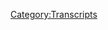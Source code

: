 {{DEFAULTSORT:
    #_TRANSCRIPT_0342:September 6-11, 2019
}}{{Transcript
    | title         = [[342: September 6-11, 2019]]
    | caption       = [https://knowledgefight.libsyn.com/knowledge-fight-september-6-11-2019 Listen to this episode on Libsyn]
    | episodeNumber = [[342: September 6-11, 2019|342]]
    | length        = 02:51:43
}}

{{MessageBox
    | header     = Warning: Bot Generated Content
    | text       = This transcript was automatically generated by transcription software and likely contains many mistakes and misattributions. Please check the audio for definitive quotes, attribution, and context.
    | image      = N3yvass4myg91.webp
    | imagewidth = 50px
    | id         = warning
}}

{{TranscriptBlock
    | name      = Unknown Speaker
    | timestamp = 00:00:00.000
    | text      = I'm sick of them posing as if they're the good guys, saying we are the bad guys, knowledge
}}

{{TranscriptBlock
    | name      = Unknown Speaker
    | timestamp = 00:00:23.960
    | text      = fight, knowledge fight, I'm sick of them posing as if they're the good guys, saying we are
}}

{{TranscriptBlock
    | name      = Unknown Speaker
    | timestamp = 00:00:30.960
    | text      = the bad guys, knowledge fight, Dan and George, knowledge fight, Rettler, Rettler, Rettler,
}}

{{TranscriptBlock
    | name      = Unknown Speaker
    | timestamp = 00:00:35.960
    | text      = need, need money, Rettler, Rettler, Rettler, Rettler, Andy in Kansas, Andy in, Andy in,
}}

{{TranscriptBlock
    | name      = Unknown Speaker
    | timestamp = 00:00:41.960
    | text      = stop it, Andy in, Andy in Kansas, Andy in, Andy in, it's time to pray, Andy in Kansas,
}}

{{TranscriptBlock
    | name      = Unknown Speaker
    | timestamp = 00:00:47.960
    | text      = you're on the air, thanks for holding us.
}}

{{TranscriptBlock
    | name      = Unknown Speaker
    | timestamp = 00:00:49.960
    | text      = Hey everybody, welcome back to Knowledge Fight, I'm Dan, I'm Jordan, we're a couple of dudes
}}

{{TranscriptBlock
    | name      = Unknown Speaker
    | timestamp = 00:01:01.960
    | text      = who like to sit around and drink novelty beverages and talk a little bit about Alex Jones, indeed
}}

{{TranscriptBlock
    | name      = Unknown Speaker
    | timestamp = 00:01:05.959
    | text      = we are Dan, Jordan, Dan, Jordan, what was the longest paper you ever wrote in college,
}}

{{TranscriptBlock
    | name      = Unknown Speaker
    | timestamp = 00:01:11.959
    | text      = or perhaps the longest paper you ever wrote period, or what was the shortest paper you
}}

{{TranscriptBlock
    | name      = Unknown Speaker
    | timestamp = 00:01:16.959
    | text      = ever wrote, I have no idea, oh okay, well never mind, I don't know, what do you mean
}}

{{TranscriptBlock
    | name      = Unknown Speaker
    | timestamp = 00:01:20.959
    | text      = you don't know, I remember, you remember specific papers in college, yeah of course I do, Jesus,
}}

{{TranscriptBlock
    | name      = Unknown Speaker
    | timestamp = 00:01:26.959
    | text      = man, what, you don't, no, really, no, I thought you liked it, I did, but I don't have like
}}

{{TranscriptBlock
    | name      = Unknown Speaker
    | timestamp = 00:01:33.959
    | text      = a lot of memories of like term papers or anything I wrote, oh yeah, I have a memory of some
}}

{{TranscriptBlock
    | name      = Unknown Speaker
    | timestamp = 00:01:39.959
    | text      = like subjects that were covered and the information but not the actual experience of writing the
}}

{{TranscriptBlock
    | name      = Unknown Speaker
    | timestamp = 00:01:43.959
    | text      = paper or how long it was, really, no, no shit, no, I remember, I wrote a 25,000 word paper,
}}

{{TranscriptBlock
    | name      = Unknown Speaker
    | timestamp = 00:01:50.959
    | text      = of course I'm going to remember that shit, it's very easy for me to forget, I smoked
}}

{{TranscriptBlock
    | name      = Unknown Speaker
    | timestamp = 00:01:54.959
    | text      = a lot of weed, fair enough, you know what, I didn't smoke a lot of weed in college, I
}}

{{TranscriptBlock
    | name      = Unknown Speaker
    | timestamp = 00:01:59.959
    | text      = was a nerd, I have no idea, I wrote a lot of papers on a lot of subjects and I always
}}

{{TranscriptBlock
    | name      = Unknown Speaker
    | timestamp = 00:02:03.959
    | text      = did very well with them, I'm a very good paper writer, gotcha, especially back in college,
}}

{{TranscriptBlock
    | name      = Unknown Speaker
    | timestamp = 00:02:09.960
    | text      = and no, but I don't remember any of them because they just rolled off me like water off a duck's
}}

{{TranscriptBlock
    | name      = Unknown Speaker
    | timestamp = 00:02:13.960
    | text      = back, oh you were so good, success, success, non-stop, winners, nothing but winners, gotcha,
}}

{{TranscriptBlock
    | name      = Unknown Speaker
    | timestamp = 00:02:20.960
    | text      = 100%, alright, I understand now, so Jordan this is a podcast where I don't know anything
}}

{{TranscriptBlock
    | name      = Unknown Speaker
    | timestamp = 00:02:24.960
    | text      = about my old term papers but I do know a lot about Alex Jones, and I don't know anything
}}

{{TranscriptBlock
    | name      = Unknown Speaker
    | timestamp = 00:02:28.960
    | text      = about either, that's correct, so today we got an interesting episode to go over, we're
}}

{{TranscriptBlock
    | name      = Unknown Speaker
    | timestamp = 00:02:32.960
    | text      = going to be covering the time frame of September 6th to September 11th, 2019, oh boy, very
}}

{{TranscriptBlock
    | name      = Unknown Speaker
    | timestamp = 00:02:38.960
    | text      = interesting time period, a lot of ins and outs, a lot of real wild shit going on, and
}}

{{TranscriptBlock
    | name      = Unknown Speaker
    | timestamp = 00:02:43.960
    | text      = we'll get to all of that here in a moment, but before we do, we've got to take a moment
}}

{{TranscriptBlock
    | name      = Unknown Speaker
    | timestamp = 00:02:47.960
    | text      = to say thank you to the people who have signed up and are supporting the show, so first of
}}

{{TranscriptBlock
    | name      = Unknown Speaker
    | timestamp = 00:02:50.960
    | text      = all, Simon, thank you so much, you are now a policy wonk, I'm a policy wonk, thank you
}}

{{TranscriptBlock
    | name      = Unknown Speaker
    | timestamp = 00:02:55.960
    | text      = Simon, thank you Simon, next Katie, thank you so much, you are now a policy wonk, I'm a
}}

{{TranscriptBlock
    | name      = Unknown Speaker
    | timestamp = 00:02:59.960
    | text      = policy wonk, thank you Katie, thanks Katie, next Ralph, thank you so much, you are now
}}

{{TranscriptBlock
    | name      = Unknown Speaker
    | timestamp = 00:03:03.960
    | text      = a policy wonk, I'm a policy wonk, thanks Ralph, yeah I'm sorry I pronounced your name in a
}}

{{TranscriptBlock
    | name      = Unknown Speaker
    | timestamp = 00:03:08.960
    | text      = way that sounded almost like an onomatopoeia, I did not mean that, I apologize, it is kind
}}

{{TranscriptBlock
    | name      = Unknown Speaker
    | timestamp = 00:03:11.960
    | text      = of weird how you almost have to pronounce Ralph like Ralph, I didn't mean to, I have
}}

{{TranscriptBlock
    | name      = Unknown Speaker
    | timestamp = 00:03:16.960
    | text      = nothing but respect for the noble Ralphs of the world like Wreck-It, yes, next Gunk, thank
}}

{{TranscriptBlock
    | name      = Unknown Speaker
    | timestamp = 00:03:22.960
    | text      = you so much, you are now a policy wonk, I'm a policy wonk, thank you Gunk, thanks Gunk,
}}

{{TranscriptBlock
    | name      = Unknown Speaker
    | timestamp = 00:03:26.960
    | text      = next Daniel, thank you so much, you are now a policy wonk, I'm a policy wonk, thank you
}}

{{TranscriptBlock
    | name      = Unknown Speaker
    | timestamp = 00:03:30.960
    | text      = Daniel, you're my brother, alright, alright Daniel, Daniel, next Jamie, thank you so much,
}}

{{TranscriptBlock
    | name      = Unknown Speaker
    | timestamp = 00:03:36.960
    | text      = you are now a policy wonk, I'm a policy wonk, thanks Jamie, and then finally I'd like to
}}

{{TranscriptBlock
    | name      = Unknown Speaker
    | timestamp = 00:03:40.960
    | text      = say thank you to a couple people who donated on elevated level, we appreciate that very
}}

{{TranscriptBlock
    | name      = Unknown Speaker
    | timestamp = 00:03:43.960
    | text      = much, so David, thank you so much, and Tua, thank you so much, you are both wonderful
}}

{{TranscriptBlock
    | name      = Unknown Speaker
    | timestamp = 00:03:49.960
    | text      = technocrats, I'm a policy wonk, crikey mate, that's fantastic, have yourself a brew, how's
}}

{{TranscriptBlock
    | name      = Unknown Speaker
    | timestamp = 00:03:55.960
    | text      = your 401k doing bro, alright we gotta go full tilt boogie on this Watson alright, let's
}}

{{TranscriptBlock
    | name      = Unknown Speaker
    | timestamp = 00:03:59.960
    | text      = just get down to business, we ain't making that money off that heroin, why you pimps
}}

{{TranscriptBlock
    | name      = Unknown Speaker
    | timestamp = 00:04:03.960
    | text      = so good, my neck is freakishly large, I declare info war on you, thank you so much David and
}}

{{TranscriptBlock
    | name      = Unknown Speaker
    | timestamp = 00:04:10.960
    | text      = Tua, thank you very much David and Tua, so we wanted to take a little quick moment before
}}

{{TranscriptBlock
    | name      = Unknown Speaker
    | timestamp = 00:04:15.960
    | text      = we get any further into the show to give a little bit of a explanation of some stuff,
}}

{{TranscriptBlock
    | name      = Unknown Speaker
    | timestamp = 00:04:22.959
    | text      = but before we do, here's an out of context drop from Alex Jones, I'm not metrosexual,
}}

{{TranscriptBlock
    | name      = Unknown Speaker
    | timestamp = 00:04:27.959
    | text      = I don't want to take care of my skin dammit, Tua let's become metrosexual, I'm joking,
}}

{{TranscriptBlock
    | name      = Unknown Speaker
    | timestamp = 00:04:31.959
    | text      = he's joking, hey hey that'd be terrible, that'd be terrible, yeah we just want to thank
}}

{{TranscriptBlock
    | name      = Unknown Speaker
    | timestamp = 00:04:37.959
    | text      = everybody who listens and everybody who supports the show, absolutely, it's insane the expectation
}}

{{TranscriptBlock
    | name      = Unknown Speaker
    | timestamp = 00:04:46.959
    | text      = that we had going into this versus the reality of it, it's just, it's overwhelming in many
}}

{{TranscriptBlock
    | name      = Unknown Speaker
    | timestamp = 00:04:51.959
    | text      = ways, it creates insecurity, for sure, for sure, and because we do essentially no promotion
}}

{{TranscriptBlock
    | name      = Unknown Speaker
    | timestamp = 00:04:58.959
    | text      = whatsoever, the only reason that we've grown to the point we have is because people who
}}

{{TranscriptBlock
    | name      = Unknown Speaker
    | timestamp = 00:05:03.959
    | text      = listen have shared it and have been very very supportive, we've grown now to the point where
}}

{{TranscriptBlock
    | name      = Unknown Speaker
    | timestamp = 00:05:08.959
    | text      = we could pursue doing ads on the show, yeah very, probably not too difficult, yeah, and
}}

{{TranscriptBlock
    | name      = Unknown Speaker
    | timestamp = 00:05:16.959
    | text      = it's been that way for a little bit now, but I think that we both in private conversations
}}

{{TranscriptBlock
    | name      = Unknown Speaker
    | timestamp = 00:05:20.959
    | text      = feel fairly similarly with ebbs and flows, perhaps based on a daily mood, but I think
}}

{{TranscriptBlock
    | name      = Unknown Speaker
    | timestamp = 00:05:28.959
    | text      = we have a feeling that doing ads, especially on a show like ours, kind of feels weird,
}}

{{TranscriptBlock
    | name      = Unknown Speaker
    | timestamp = 00:05:34.959
    | text      = and it might lead to a diminished experience for listeners, people not enjoying it so much,
}}

{{TranscriptBlock
    | name      = Unknown Speaker
    | timestamp = 00:05:41.959
    | text      = or if we go with somebody who gets to choose our ads for us, we might end up with a fucking
}}

{{TranscriptBlock
    | name      = Unknown Speaker
    | timestamp = 00:05:47.959
    | text      = Infowars ad on the show. Right, right, right, and I don't want to make fun of an Alex Jones
}}

{{TranscriptBlock
    | name      = Unknown Speaker
    | timestamp = 00:05:52.959
    | text      = ad pivot, and then immediately be like, alright, and now our sponsors are like, fuck that.
}}

{{TranscriptBlock
    | name      = Unknown Speaker
    | timestamp = 00:05:56.959
    | text      = Harry's razors. No offense to Harry's razors, we just advertise on a lot of podcasts.
}}

{{TranscriptBlock
    | name      = Unknown Speaker
    | timestamp = 00:06:00.959
    | text      = I use Harry's razors, if they want to advertise. In many ways our audience, I don't know what
}}

{{TranscriptBlock
    | name      = Unknown Speaker
    | timestamp = 00:06:08.959
    | text      = they would be served by an advertisement for, like I'm not entirely sure if anything, us
}}

{{TranscriptBlock
    | name      = Unknown Speaker
    | timestamp = 00:06:14.959
    | text      = advertising would be a positive for the audience, and then also the show itself would feel weird.
}}

{{TranscriptBlock
    | name      = Unknown Speaker
    | timestamp = 00:06:21.959
    | text      = Absolutely. So we're at a point where we're making a strong commitment to not taking advertising
}}

{{TranscriptBlock
    | name      = Unknown Speaker
    | timestamp = 00:06:26.959
    | text      = and being entirely audience supported, as we have been, and we appreciate everybody
}}

{{TranscriptBlock
    | name      = Unknown Speaker
    | timestamp = 00:06:32.959
    | text      = who has signed up, and in order for us to really turn this into exactly what it can
}}

{{TranscriptBlock
    | name      = Unknown Speaker
    | timestamp = 00:06:38.959
    | text      = be and should be, it would mean a lot. If you're considering signing up as a donor,
}}

{{TranscriptBlock
    | name      = Unknown Speaker
    | timestamp = 00:06:45.959
    | text      = as a patron, it would really help. Absolutely. It would be very, very helpful.
}}

{{TranscriptBlock
    | name      = Unknown Speaker
    | timestamp = 00:06:54.959
    | text      = We are incredibly resistant to this sort of thing.
}}

{{TranscriptBlock
    | name      = Unknown Speaker
    | timestamp = 00:06:58.959
    | text      = Yeah, we don't, yeah. But the average, if you look at our Patreon page, it's a couple
}}

{{TranscriptBlock
    | name      = Unknown Speaker
    | timestamp = 00:07:05.959
    | text      = bucks to become a policy wonk. Please do it. So, that out of the way.
}}

{{TranscriptBlock
    | name      = Unknown Speaker
    | timestamp = 00:07:10.959
    | text      = Yeah. So we're going to now get into September 6th through the 11th, and here's an out of
}}

{{TranscriptBlock
    | name      = Unknown Speaker
    | timestamp = 00:07:15.959
    | text      = context drop from Alex. Again, I have so much news, I can't even cover it right now.
}}

{{TranscriptBlock
    | name      = Unknown Speaker
    | timestamp = 00:07:20.959
    | text      = Why'd I step in the cover when I came back? There's just too much here.
}}

{{TranscriptBlock
    | name      = Unknown Speaker
    | timestamp = 00:07:26.959
    | text      = I think that's putting on an act, but it still is weird.
}}

{{TranscriptBlock
    | name      = Unknown Speaker
    | timestamp = 00:07:30.959
    | text      = Yeah, yeah, yeah. And then he spent the next hour, I assume, talking with Barnes about
}}

{{TranscriptBlock
    | name      = Unknown Speaker
    | timestamp = 00:07:35.959
    | text      = his continuing legal travels. I will say...
}}

{{TranscriptBlock
    | name      = Unknown Speaker
    | timestamp = 00:07:37.959
    | text      = Because there's too much news that he's got to get to.
}}

{{TranscriptBlock
    | name      = Unknown Speaker
    | timestamp = 00:07:39.959
    | text      = That Barnes does make at least two appearances on this stretch of time.
}}

{{TranscriptBlock
    | name      = Unknown Speaker
    | timestamp = 00:07:42.959
    | text      = Jesus Christ! I'm sick of Barnes!
}}

{{TranscriptBlock
    | name      = Unknown Speaker
    | timestamp = 00:07:45.959
    | text      = So much Barnes. So much Barnes.
}}

{{TranscriptBlock
    | name      = Unknown Speaker
    | timestamp = 00:07:47.959
    | text      = So we start on the 6th, and Alex is in a bit of a weird mood, and in this clip he defines
}}

{{TranscriptBlock
    | name      = Unknown Speaker
    | timestamp = 00:07:52.959
    | text      = leadership. But I think I only kept this clip in because he pronounces some words funny,
}}

{{TranscriptBlock
    | name      = Unknown Speaker
    | timestamp = 00:07:58.959
    | text      = and I kind of enjoyed it.
}}

{{TranscriptBlock
    | name      = Unknown Speaker
    | timestamp = 00:08:28.959
    | text      = That's leadership. Sabotaging culture, learning how to manipulate people, engaging in deception
}}

{{TranscriptBlock
    | name      = Unknown Speaker
    | timestamp = 00:08:35.960
    | text      = is cancer. It's knowledge of evil. It's a virus. It manipulates systems that already
}}

{{TranscriptBlock
    | name      = Unknown Speaker
    | timestamp = 00:08:41.960
    | text      = existed and causes entropy and collapse. It does not pro-generate. It does not found.
}}

{{TranscriptBlock
    | name      = Unknown Speaker
    | timestamp = 00:08:49.960
    | text      = It does not found. It is not a source.
}}

{{TranscriptBlock
    | name      = Unknown Speaker
    | timestamp = 00:08:55.960
    | text      = Source.
}}

{{TranscriptBlock
    | name      = Unknown Speaker
    | timestamp = 00:08:56.960
    | text      = It is not a creator.
}}

{{TranscriptBlock
    | name      = Unknown Speaker
    | timestamp = 00:08:58.960
    | text      = Oh!
}}

{{TranscriptBlock
    | name      = Unknown Speaker
    | timestamp = 00:08:59.960
    | text      = It is not a buildor, a constructor.
}}

{{TranscriptBlock
    | name      = Unknown Speaker
    | timestamp = 00:09:03.960
    | text      = It's a buildor bird.
}}

{{TranscriptBlock
    | name      = Unknown Speaker
    | timestamp = 00:09:04.960
    | text      = An expander. They are collapses.
}}

{{TranscriptBlock
    | name      = Unknown Speaker
    | timestamp = 00:09:08.960
    | text      = So I think this has some of the similar ideas to his tree of good and evil misunderstanding
}}

{{TranscriptBlock
    | name      = Unknown Speaker
    | timestamp = 00:09:15.960
    | text      = of the Garden of Eden story, but I just think he's pronouncing creator weird.
}}

{{TranscriptBlock
    | name      = Unknown Speaker
    | timestamp = 00:09:20.960
    | text      = Buildor is not how that's pronounced.
}}

{{TranscriptBlock
    | name      = Unknown Speaker
    | timestamp = 00:09:22.960
    | text      = No.
}}

{{TranscriptBlock
    | name      = Unknown Speaker
    | timestamp = 00:09:23.960
    | text      = Nor is it how it's spelled.
}}

{{TranscriptBlock
    | name      = Unknown Speaker
    | timestamp = 00:09:24.960
    | text      = No.
}}

{{TranscriptBlock
    | name      = Unknown Speaker
    | timestamp = 00:09:25.960
    | text      = I like that, and this is always true, nobody is better at explaining why Alex is the worst
}}

{{TranscriptBlock
    | name      = Unknown Speaker
    | timestamp = 00:09:31.960
    | text      = than Alex when he's talking about what he thinks other people are doing.
}}

{{TranscriptBlock
    | name      = Unknown Speaker
    | timestamp = 00:09:35.960
    | text      = Uh-huh.
}}

{{TranscriptBlock
    | name      = Unknown Speaker
    | timestamp = 00:09:36.960
    | text      = He literally just laid out all of the reasons, I couldn't have put it better myself, why
}}

{{TranscriptBlock
    | name      = Unknown Speaker
    | timestamp = 00:09:41.960
    | text      = he is a cancer. He really nailed it.
}}

{{TranscriptBlock
    | name      = Unknown Speaker
    | timestamp = 00:09:44.960
    | text      = Yeah, he has a couple of really accidentally introspective clips throughout this show,
}}

{{TranscriptBlock
    | name      = Unknown Speaker
    | timestamp = 00:09:49.960
    | text      = and I think part of it is there's a real fucked up headspace that we're going to get into
}}

{{TranscriptBlock
    | name      = Unknown Speaker
    | timestamp = 00:09:53.960
    | text      = when we get to the 11th, September 11th.
}}

{{TranscriptBlock
    | name      = Unknown Speaker
    | timestamp = 00:09:56.960
    | text      = 9-11, 18th anniversary, barely talks about 9-11.
}}

{{TranscriptBlock
    | name      = Unknown Speaker
    | timestamp = 00:09:59.960
    | text      = Of course not.
}}

{{TranscriptBlock
    | name      = Unknown Speaker
    | timestamp = 00:10:00.960
    | text      = But does make a startling revelation that I think people will be very excited to hear.
}}

{{TranscriptBlock
    | name      = Unknown Speaker
    | timestamp = 00:10:05.960
    | text      = The Iraq War was a false flag!
}}

{{TranscriptBlock
    | name      = Unknown Speaker
    | timestamp = 00:10:07.960
    | text      = No, he probably already believes that.
}}

{{TranscriptBlock
    | name      = Unknown Speaker
    | timestamp = 00:10:09.960
    | text      = That seems very milquetoast for him.
}}

{{TranscriptBlock
    | name      = Unknown Speaker
    | timestamp = 00:10:10.960
    | text      = Yeah, and in many ways it kind of is.
}}

{{TranscriptBlock
    | name      = Unknown Speaker
    | timestamp = 00:10:12.960
    | text      = So on the 6th, I think he's in a weird headspace though, probably because of things that he
}}

{{TranscriptBlock
    | name      = Unknown Speaker
    | timestamp = 00:10:17.960
    | text      = ends up talking about in later episodes, because he knows.
}}

{{TranscriptBlock
    | name      = Unknown Speaker
    | timestamp = 00:10:20.960
    | text      = He knows what's going on.
}}

{{TranscriptBlock
    | name      = Unknown Speaker
    | timestamp = 00:10:22.960
    | text      = And so he comes back from break with some Beatles, and then he gets real fucking heady
}}

{{TranscriptBlock
    | name      = Unknown Speaker
    | timestamp = 00:10:28.960
    | text      = about this, man.
}}

{{TranscriptBlock
    | name      = Unknown Speaker
    | timestamp = 00:10:29.960
    | text      = Okay.
}}

{{TranscriptBlock
    | name      = Unknown Speaker
    | timestamp = 00:10:41.960
    | text      = Think about that. Lucy in the sky with diamonds.
}}

{{TranscriptBlock
    | name      = Unknown Speaker
    | timestamp = 00:10:45.960
    | text      = I wonder what he's talking about.
}}

{{TranscriptBlock
    | name      = Unknown Speaker
    | timestamp = 00:10:48.960
    | text      = Have you ever looked into a clear blue sky laying out on a green hill in the fall and
}}

{{TranscriptBlock
    | name      = Unknown Speaker
    | timestamp = 00:10:57.960
    | text      = just laid there for hours on a blanket and then watched the sun slowly set?
}}

{{TranscriptBlock
    | name      = Unknown Speaker
    | timestamp = 00:11:01.960
    | text      = You can see the diamond lattice of the universe, God's handiwork in the firmament.
}}

{{TranscriptBlock
    | name      = Unknown Speaker
    | timestamp = 00:11:09.960
    | text      = And you don't even need to be on LSD to see it.
}}

{{TranscriptBlock
    | name      = Unknown Speaker
    | timestamp = 00:11:12.960
    | text      = That's the amazing part.
}}

{{TranscriptBlock
    | name      = Unknown Speaker
    | timestamp = 00:11:13.960
    | text      = The good news is Chill Force works.
}}

{{TranscriptBlock
    | name      = Unknown Speaker
    | timestamp = 00:11:18.960
    | text      = Alex's new product is clearly a banger.
}}

{{TranscriptBlock
    | name      = Unknown Speaker
    | timestamp = 00:11:23.960
    | text      = Yeah.
}}

{{TranscriptBlock
    | name      = Unknown Speaker
    | timestamp = 00:11:25.960
    | text      = You don't need to take LSD, but I put a lot of it in this Chill Force, just in case you
}}

{{TranscriptBlock
    | name      = Unknown Speaker
    | timestamp = 00:11:29.960
    | text      = were wondering.
}}

{{TranscriptBlock
    | name      = Unknown Speaker
    | timestamp = 00:11:30.960
    | text      = You ever lay out on a blanket and see stars, man?
}}

{{TranscriptBlock
    | name      = Unknown Speaker
    | timestamp = 00:11:35.960
    | text      = I gotta check out this Chill Force.
}}

{{TranscriptBlock
    | name      = Unknown Speaker
    | timestamp = 00:11:37.960
    | text      = That seems nice.
}}

{{TranscriptBlock
    | name      = Unknown Speaker
    | timestamp = 00:11:38.960
    | text      = I gotta check out these stars, this diamond lattice in the sky.
}}

{{TranscriptBlock
    | name      = Unknown Speaker
    | timestamp = 00:11:44.960
    | text      = All right.
}}

{{TranscriptBlock
    | name      = Unknown Speaker
    | timestamp = 00:11:45.960
    | text      = So Alex gets from there, from that really trippy college dorm.
}}

{{TranscriptBlock
    | name      = Unknown Speaker
    | timestamp = 00:11:50.960
    | text      = Yeah, yeah, yeah.
}}

{{TranscriptBlock
    | name      = Unknown Speaker
    | timestamp = 00:11:51.960
    | text      = This is philosophy of the highest caliber.
}}

{{TranscriptBlock
    | name      = Unknown Speaker
    | timestamp = 00:11:54.960
    | text      = And then he just launches into trying to scare people, naturally.
}}

{{TranscriptBlock
    | name      = Unknown Speaker
    | timestamp = 00:11:57.960
    | text      = Yeah.
}}

{{TranscriptBlock
    | name      = Unknown Speaker
    | timestamp = 00:11:58.960
    | text      = And what you do now today will echo through eternity.
}}

{{TranscriptBlock
    | name      = Unknown Speaker
    | timestamp = 00:12:01.960
    | text      = So I'm asking all listeners to remember that the power of this broadcast is you.
}}

{{TranscriptBlock
    | name      = Unknown Speaker
    | timestamp = 00:12:07.960
    | text      = It's not like you're just a leg of it or you're an arm of it or you're part of the brain.
}}

{{TranscriptBlock
    | name      = Unknown Speaker
    | timestamp = 00:12:12.960
    | text      = You're the whole shooting match.
}}

{{TranscriptBlock
    | name      = Unknown Speaker
    | timestamp = 00:12:15.960
    | text      = It's you they hate.
}}

{{TranscriptBlock
    | name      = Unknown Speaker
    | timestamp = 00:12:16.960
    | text      = It's you they want to silence.
}}

{{TranscriptBlock
    | name      = Unknown Speaker
    | timestamp = 00:12:17.960
    | text      = It's you they want to disarm.
}}

{{TranscriptBlock
    | name      = Unknown Speaker
    | timestamp = 00:12:18.960
    | text      = It's your children they want to poison and dumb down and mislead into hell with them
}}

{{TranscriptBlock
    | name      = Unknown Speaker
    | timestamp = 00:12:23.960
    | text      = for eternity.
}}

{{TranscriptBlock
    | name      = Unknown Speaker
    | timestamp = 00:12:25.960
    | text      = And so I'll say it again, your word of mouth, spreading the word, however you're listening,
}}

{{TranscriptBlock
    | name      = Unknown Speaker
    | timestamp = 00:12:29.960
    | text      = however you're watching, continually is unstoppable.
}}

{{TranscriptBlock
    | name      = Unknown Speaker
    | timestamp = 00:12:32.960
    | text      = Your financial support is central.
}}

{{TranscriptBlock
    | name      = Unknown Speaker
    | timestamp = 00:12:35.960
    | text      = Pivot.
}}

{{TranscriptBlock
    | name      = Unknown Speaker
    | timestamp = 00:12:37.960
    | text      = Nice, nice, smooth.
}}

{{TranscriptBlock
    | name      = Unknown Speaker
    | timestamp = 00:12:39.960
    | text      = They want to kill your children.
}}

{{TranscriptBlock
    | name      = Unknown Speaker
    | timestamp = 00:12:40.960
    | text      = You're all going to die.
}}

{{TranscriptBlock
    | name      = Unknown Speaker
    | timestamp = 00:12:41.960
    | text      = It's so wild to me that both of us were sitting here like, and?
}}

{{TranscriptBlock
    | name      = Unknown Speaker
    | timestamp = 00:12:45.960
    | text      = Yeah.
}}

{{TranscriptBlock
    | name      = Unknown Speaker
    | timestamp = 00:12:47.960
    | text      = There's a real feeling that I had going through this episode and preparing it.
}}

{{TranscriptBlock
    | name      = Unknown Speaker
    | timestamp = 00:12:51.960
    | text      = He's saying a lot of extremist shit that we'll get to, like stuff that is so fucking crazy.
}}

{{TranscriptBlock
    | name      = Unknown Speaker
    | timestamp = 00:12:56.960
    | text      = And I'm sitting here, I'm like, Alex is talking.
}}

{{TranscriptBlock
    | name      = Unknown Speaker
    | timestamp = 00:13:00.960
    | text      = We have become so inundated with like his behaviors, whether it be from a bigotry standpoint
}}

{{TranscriptBlock
    | name      = Unknown Speaker
    | timestamp = 00:13:06.960
    | text      = or from a disgusting performance based, like I'm going to say that all of our enemies want
}}

{{TranscriptBlock
    | name      = Unknown Speaker
    | timestamp = 00:13:12.960
    | text      = to kill your children and I'm the only one who can stop them.
}}

{{TranscriptBlock
    | name      = Unknown Speaker
    | timestamp = 00:13:14.960
    | text      = And now you need to give me money.
}}

{{TranscriptBlock
    | name      = Unknown Speaker
    | timestamp = 00:13:15.960
    | text      = Or when he goes on to one of those weird improv quote unquote descriptions of what it is you're
}}

{{TranscriptBlock
    | name      = Unknown Speaker
    | timestamp = 00:13:21.960
    | text      = going to do to your children in the basement.
}}

{{TranscriptBlock
    | name      = Unknown Speaker
    | timestamp = 00:13:23.960
    | text      = I'm so numb to it.
}}

{{TranscriptBlock
    | name      = Unknown Speaker
    | timestamp = 00:13:24.960
    | text      = It's very, it's very wild.
}}

{{TranscriptBlock
    | name      = Unknown Speaker
    | timestamp = 00:13:25.960
    | text      = Like the experience of sitting here listening to that clip was just both of us kind of like
}}

{{TranscriptBlock
    | name      = Unknown Speaker
    | timestamp = 00:13:29.960
    | text      = blasé.
}}

{{TranscriptBlock
    | name      = Unknown Speaker
    | timestamp = 00:13:30.960
    | text      = Whereas it should be, it should be like, look at this fucking asshole.
}}

{{TranscriptBlock
    | name      = Unknown Speaker
    | timestamp = 00:13:35.960
    | text      = Right, right, right.
}}

{{TranscriptBlock
    | name      = Unknown Speaker
    | timestamp = 00:13:36.960
    | text      = Well, when we started, I was, it was nonstop freaking out, but now it's almost like he's,
}}

{{TranscriptBlock
    | name      = Unknown Speaker
    | timestamp = 00:13:40.960
    | text      = he's, even though he's ramped up his rhetoric, it's like, how much further can you go?
}}

{{TranscriptBlock
    | name      = Unknown Speaker
    | timestamp = 00:13:44.960
    | text      = Really?
}}

{{TranscriptBlock
    | name      = Unknown Speaker
    | timestamp = 00:13:45.960
    | text      = You know?
}}

{{TranscriptBlock
    | name      = Unknown Speaker
    | timestamp = 00:13:46.960
    | text      = And you're just like, all right, fine.
}}

{{TranscriptBlock
    | name      = Unknown Speaker
    | timestamp = 00:13:47.960
    | text      = You're disgusting and gross, but let's move on, man.
}}

{{TranscriptBlock
    | name      = Unknown Speaker
    | timestamp = 00:13:50.960
    | text      = Yeah.
}}

{{TranscriptBlock
    | name      = Unknown Speaker
    | timestamp = 00:13:51.960
    | text      = So Alex extends his ad pitch and he's getting into like a lot more lately.
}}

{{TranscriptBlock
    | name      = Unknown Speaker
    | timestamp = 00:13:56.960
    | text      = I'm not positive that this was part of how he framed things earlier in his career.
}}

{{TranscriptBlock
    | name      = Unknown Speaker
    | timestamp = 00:14:01.960
    | text      = If he did, it was less frequently, but he's been, he's been putting it in a lot of religious
}}

{{TranscriptBlock
    | name      = Unknown Speaker
    | timestamp = 00:14:07.960
    | text      = terms lately.
}}

{{TranscriptBlock
    | name      = Unknown Speaker
    | timestamp = 00:14:08.960
    | text      = Like people giving him money.
}}

{{TranscriptBlock
    | name      = Unknown Speaker
    | timestamp = 00:14:10.960
    | text      = Okay, I'm done plugging.
}}

{{TranscriptBlock
    | name      = Unknown Speaker
    | timestamp = 00:14:11.960
    | text      = Thank you for the support.
}}

{{TranscriptBlock
    | name      = Unknown Speaker
    | timestamp = 00:14:12.960
    | text      = Please support our local AM and FM stations and TV stations as well with your word of
}}

{{TranscriptBlock
    | name      = Unknown Speaker
    | timestamp = 00:14:15.960
    | text      = mouth and become a sponsor or support the local sponsors or tithe to the truth.
}}

{{TranscriptBlock
    | name      = Unknown Speaker
    | timestamp = 00:14:20.960
    | text      = I say, is your church exposing post-birth abortion?
}}

{{TranscriptBlock
    | name      = Unknown Speaker
    | timestamp = 00:14:23.960
    | text      = Is your church exposing the mark of the beast world government being announced?
}}

{{TranscriptBlock
    | name      = Unknown Speaker
    | timestamp = 00:14:26.960
    | text      = Is it exposing the giant pedophile rings?
}}

{{TranscriptBlock
    | name      = Unknown Speaker
    | timestamp = 00:14:28.960
    | text      = Is it exposing the satanic agenda?
}}

{{TranscriptBlock
    | name      = Unknown Speaker
    | timestamp = 00:14:30.960
    | text      = No, they're, they're intimidated by Buddha judge to just worship, you know, a pedophile
}}

{{TranscriptBlock
    | name      = Unknown Speaker
    | timestamp = 00:14:37.960
    | text      = story time.
}}

{{TranscriptBlock
    | name      = Unknown Speaker
    | timestamp = 00:14:38.960
    | text      = So.
}}

{{TranscriptBlock
    | name      = Unknown Speaker
    | timestamp = 00:14:39.960
    | text      = Buddha judge?
}}

{{TranscriptBlock
    | name      = Unknown Speaker
    | timestamp = 00:14:40.960
    | text      = Whatever.
}}

{{TranscriptBlock
    | name      = Unknown Speaker
    | timestamp = 00:14:41.960
    | text      = He's mad at, he's mad at Pete, mayor Pete.
}}

{{TranscriptBlock
    | name      = Unknown Speaker
    | timestamp = 00:14:44.960
    | text      = Oh, oh, I thought he was talking about a Buddha who was a judgmental Buddha.
}}

{{TranscriptBlock
    | name      = Unknown Speaker
    | timestamp = 00:14:49.960
    | text      = Yeah.
}}

{{TranscriptBlock
    | name      = Unknown Speaker
    | timestamp = 00:14:50.960
    | text      = That's what I thought.
}}

{{TranscriptBlock
    | name      = Unknown Speaker
    | timestamp = 00:14:51.960
    | text      = That's what I heard for sure.
}}

{{TranscriptBlock
    | name      = Unknown Speaker
    | timestamp = 00:14:52.960
    | text      = Nope.
}}

{{TranscriptBlock
    | name      = Unknown Speaker
    | timestamp = 00:14:53.960
    | text      = Talking about Pete.
}}

{{TranscriptBlock
    | name      = Unknown Speaker
    | timestamp = 00:14:54.960
    | text      = He's mad at him because he, uh, like I guess he thinks he's like a mega church glitter
}}

{{TranscriptBlock
    | name      = Unknown Speaker
    | timestamp = 00:14:59.960
    | text      = bug type of guy.
}}

{{TranscriptBlock
    | name      = Unknown Speaker
    | timestamp = 00:15:00.960
    | text      = Yeah.
}}

{{TranscriptBlock
    | name      = Unknown Speaker
    | timestamp = 00:15:01.960
    | text      = Why not?
}}

{{TranscriptBlock
    | name      = Unknown Speaker
    | timestamp = 00:15:02.960
    | text      = I don't care.
}}

{{TranscriptBlock
    | name      = Unknown Speaker
    | timestamp = 00:15:03.960
    | text      = I just think it's pretty interesting, you know, the way that you got this framing of
}}

{{TranscriptBlock
    | name      = Unknown Speaker
    | timestamp = 00:15:06.120
    | text      = stuff being much more consistently put into the terms of like, we're better than your
}}

{{TranscriptBlock
    | name      = Unknown Speaker
    | timestamp = 00:15:10.960
    | text      = church.
}}

{{TranscriptBlock
    | name      = Unknown Speaker
    | timestamp = 00:15:11.960
    | text      = Yeah.
}}

{{TranscriptBlock
    | name      = Unknown Speaker
    | timestamp = 00:15:12.960
    | text      = Yeah.
}}

{{TranscriptBlock
    | name      = Unknown Speaker
    | timestamp = 00:15:13.960
    | text      = To us.
}}

{{TranscriptBlock
    | name      = Unknown Speaker
    | timestamp = 00:15:14.960
    | text      = Yeah.
}}

{{TranscriptBlock
    | name      = Unknown Speaker
    | timestamp = 00:15:15.960
    | text      = We are almost, it's almost like a religious duty to give Alex 10% of your wages.
}}

{{TranscriptBlock
    | name      = Unknown Speaker
    | timestamp = 00:15:18.960
    | text      = That's it's in the Bible.
}}

{{TranscriptBlock
    | name      = Unknown Speaker
    | timestamp = 00:15:19.960
    | text      = Uh, it's upsetting.
}}

{{TranscriptBlock
    | name      = Unknown Speaker
    | timestamp = 00:15:21.960
    | text      = Absolutely.
}}

{{TranscriptBlock
    | name      = Unknown Speaker
    | timestamp = 00:15:22.960
    | text      = So one of the other things that's upsetting is that there seems to be a trend along with
}}

{{TranscriptBlock
    | name      = Unknown Speaker
    | timestamp = 00:15:27.159
    | text      = Robert Barnes being on all the fucking time.
}}

{{TranscriptBlock
    | name      = Unknown Speaker
    | timestamp = 00:15:30.200
    | text      = Yeah.
}}

{{TranscriptBlock
    | name      = Unknown Speaker
    | timestamp = 00:15:31.200
    | text      = There's another guy who seems to be coming up a lot more frequently and that is that
}}

{{TranscriptBlock
    | name      = Unknown Speaker
    | timestamp = 00:15:35.340
    | text      = guy, Tom Papert, if you recall, he is a guy who runs a station out of Wichita and Alex
}}

{{TranscriptBlock
    | name      = Unknown Speaker
    | timestamp = 00:15:42.559
    | text      = is on that station and I don't, I don't know.
}}

{{TranscriptBlock
    | name      = Unknown Speaker
    | timestamp = 00:15:46.320
    | text      = I mean, I guess this guy ran a semi popular, uh, Trump, uh, Facebook page, a God emperor
}}

{{TranscriptBlock
    | name      = Unknown Speaker
    | timestamp = 00:15:52.519
    | text      = Trump.
}}

{{TranscriptBlock
    | name      = Unknown Speaker
    | timestamp = 00:15:53.519
    | text      = And so that's Alex's way in or whatever.
}}

{{TranscriptBlock
    | name      = Unknown Speaker
    | timestamp = 00:15:55.799
    | text      = But this guy must have blackmail on Alex because he is on a lot.
}}

{{TranscriptBlock
    | name      = Unknown Speaker
    | timestamp = 00:16:00.200
    | text      = I don't like people using Dune for evil, Dan.
}}

{{TranscriptBlock
    | name      = Unknown Speaker
    | timestamp = 00:16:03.879
    | text      = Sorry.
}}

{{TranscriptBlock
    | name      = Unknown Speaker
    | timestamp = 00:16:04.879
    | text      = Jesus.
}}

{{TranscriptBlock
    | name      = Unknown Speaker
    | timestamp = 00:16:05.879
    | text      = So he comes on and he talks about how the Info Wars audience has responded to times
}}

{{TranscriptBlock
    | name      = Unknown Speaker
    | timestamp = 00:16:11.440
    | text      = when they have like his TV station has a power blackout or something like that.
}}

{{TranscriptBlock
    | name      = Unknown Speaker
    | timestamp = 00:16:15.639
    | text      = They have an interruption of service.
}}

{{TranscriptBlock
    | name      = Unknown Speaker
    | timestamp = 00:16:18.080
    | text      = And I think that if you listen to how he describes the audience, he wants to put it in terms
}}

{{TranscriptBlock
    | name      = Unknown Speaker
    | timestamp = 00:16:23.840
    | text      = of them being very into the programming.
}}

{{TranscriptBlock
    | name      = Unknown Speaker
    | timestamp = 00:16:26.879
    | text      = Sure.
}}

{{TranscriptBlock
    | name      = Unknown Speaker
    | timestamp = 00:16:27.879
    | text      = And instead it kind of sounds like a paranoid cult.
}}

{{TranscriptBlock
    | name      = Unknown Speaker
    | timestamp = 00:16:31.159
    | text      = We're a local TV station, so you've got movies, you've got news, you've got sports, you've
}}

{{TranscriptBlock
    | name      = Unknown Speaker
    | timestamp = 00:16:34.679
    | text      = got all kinds of stuff.
}}

{{TranscriptBlock
    | name      = Unknown Speaker
    | timestamp = 00:16:35.679
    | text      = But let me tell you, when there's a bump in the night, when there's a power surge, when
}}

{{TranscriptBlock
    | name      = Unknown Speaker
    | timestamp = 00:16:39.200
    | text      = there's something bad that happens, it's not anybody asking about the movie network.
}}

{{TranscriptBlock
    | name      = Unknown Speaker
    | timestamp = 00:16:43.120
    | text      = And I love the movie network.
}}

{{TranscriptBlock
    | name      = Unknown Speaker
    | timestamp = 00:16:44.120
    | text      = It's a great movie network.
}}

{{TranscriptBlock
    | name      = Unknown Speaker
    | timestamp = 00:16:45.120
    | text      = It's not.
}}

{{TranscriptBlock
    | name      = Unknown Speaker
    | timestamp = 00:16:46.120
    | text      = It is hundreds and hundreds of calls.
}}

{{TranscriptBlock
    | name      = Unknown Speaker
    | timestamp = 00:16:47.759
    | text      = What happened to Alex?
}}

{{TranscriptBlock
    | name      = Unknown Speaker
    | timestamp = 00:16:48.759
    | text      = You're not taking them off.
}}

{{TranscriptBlock
    | name      = Unknown Speaker
    | timestamp = 00:16:49.759
    | text      = What happened to Alex?
}}

{{TranscriptBlock
    | name      = Unknown Speaker
    | timestamp = 00:16:50.759
    | text      = Where's Alex Jones?
}}

{{TranscriptBlock
    | name      = Unknown Speaker
    | timestamp = 00:16:51.759
    | text      = I need my Info Wars.
}}

{{TranscriptBlock
    | name      = Unknown Speaker
    | timestamp = 00:16:52.759
    | text      = You're not getting rid of Info Wars.
}}

{{TranscriptBlock
    | name      = Unknown Speaker
    | timestamp = 00:16:53.759
    | text      = It is completely unbelievable.
}}

{{TranscriptBlock
    | name      = Unknown Speaker
    | timestamp = 00:16:55.480
    | text      = Not only that, people are loving it.
}}

{{TranscriptBlock
    | name      = Unknown Speaker
    | timestamp = 00:16:56.919
    | text      = People support it.
}}

{{TranscriptBlock
    | name      = Unknown Speaker
    | timestamp = 00:16:57.919
    | text      = People, they do tithe to the TV station.
}}

{{TranscriptBlock
    | name      = Unknown Speaker
    | timestamp = 00:17:00.440
    | text      = They do support the advertisers.
}}

{{TranscriptBlock
    | name      = Unknown Speaker
    | timestamp = 00:17:03.000
    | text      = They tithe to Tom Pappert.
}}

{{TranscriptBlock
    | name      = Unknown Speaker
    | timestamp = 00:17:05.160
    | text      = And this is gross.
}}

{{TranscriptBlock
    | name      = Unknown Speaker
    | timestamp = 00:17:06.359
    | text      = It really is.
}}

{{TranscriptBlock
    | name      = Unknown Speaker
    | timestamp = 00:17:07.359
    | text      = It's really gross.
}}

{{TranscriptBlock
    | name      = Unknown Speaker
    | timestamp = 00:17:08.400
    | text      = Because what he's describing, I think it's exaggerated probably.
}}

{{TranscriptBlock
    | name      = Unknown Speaker
    | timestamp = 00:17:11.359
    | text      = Yeah.
}}

{{TranscriptBlock
    | name      = Unknown Speaker
    | timestamp = 00:17:12.359
    | text      = But the reality that he's exaggerating as like a positive sign is people, like any service
}}

{{TranscriptBlock
    | name      = Unknown Speaker
    | timestamp = 00:17:16.359
    | text      = interruption is, you take away my Alex.
}}

{{TranscriptBlock
    | name      = Unknown Speaker
    | timestamp = 00:17:18.960
    | text      = It's like an ingrained paranoia that is just bizarre.
}}

{{TranscriptBlock
    | name      = Unknown Speaker
    | timestamp = 00:17:24.000
    | text      = Yeah.
}}

{{TranscriptBlock
    | name      = Unknown Speaker
    | timestamp = 00:17:25.000
    | text      = That's rough.
}}

{{TranscriptBlock
    | name      = Unknown Speaker
    | timestamp = 00:17:26.000
    | text      = That's a little bit too much.
}}

{{TranscriptBlock
    | name      = Unknown Speaker
    | timestamp = 00:17:27.000
    | text      = Yeah.
}}

{{TranscriptBlock
    | name      = Unknown Speaker
    | timestamp = 00:17:28.000
    | text      = Too much.
}}

{{TranscriptBlock
    | name      = Unknown Speaker
    | timestamp = 00:17:29.000
    | text      = Yeah.
}}

{{TranscriptBlock
    | name      = Unknown Speaker
    | timestamp = 00:17:30.000
    | text      = Especially to be presented as a positive.
}}

{{TranscriptBlock
    | name      = Unknown Speaker
    | timestamp = 00:17:31.000
    | text      = Yeah.
}}

{{TranscriptBlock
    | name      = Unknown Speaker
    | timestamp = 00:17:32.000
    | text      = Yeah.
}}

{{TranscriptBlock
    | name      = Unknown Speaker
    | timestamp = 00:17:33.000
    | text      = No.
}}

{{TranscriptBlock
    | name      = Unknown Speaker
    | timestamp = 00:17:34.000
    | text      = That's obsessive, weird, and I think sacrilegious.
}}

{{TranscriptBlock
    | name      = Unknown Speaker
    | timestamp = 00:17:35.759
    | text      = Yeah.
}}

{{TranscriptBlock
    | name      = Unknown Speaker
    | timestamp = 00:17:36.759
    | text      = I have a hard time being the guy who's like, hey, how dare you impugn religion?
}}

{{TranscriptBlock
    | name      = Unknown Speaker
    | timestamp = 00:17:43.200
    | text      = Right.
}}

{{TranscriptBlock
    | name      = Unknown Speaker
    | timestamp = 00:17:44.200
    | text      = Right.
}}

{{TranscriptBlock
    | name      = Unknown Speaker
    | timestamp = 00:17:45.200
    | text      = Right.
}}

{{TranscriptBlock
    | name      = Unknown Speaker
    | timestamp = 00:17:46.200
    | text      = You're working against a tenant of religion.
}}

{{TranscriptBlock
    | name      = Unknown Speaker
    | timestamp = 00:17:47.200
    | text      = It seems not my place, but it does feel, from what I remember when I used to go to church,
}}

{{TranscriptBlock
    | name      = Unknown Speaker
    | timestamp = 00:17:53.039
    | text      = it feels like this would be frowned upon.
}}

{{TranscriptBlock
    | name      = Unknown Speaker
    | timestamp = 00:17:54.759
    | text      = I'm pretty sure my church, when I was growing up, was not revealing post-birth abortion,
}}

{{TranscriptBlock
    | name      = Unknown Speaker
    | timestamp = 00:18:00.279
    | text      = because that doesn't exist.
}}

{{TranscriptBlock
    | name      = Unknown Speaker
    | timestamp = 00:18:01.839
    | text      = They were not telling us all about all of the other bullshit that he's lying about.
}}

{{TranscriptBlock
    | name      = Unknown Speaker
    | timestamp = 00:18:06.000
    | text      = But I'm pretty sure the pastor would be pissed off if somebody was like, no, no, no, no.
}}

{{TranscriptBlock
    | name      = Unknown Speaker
    | timestamp = 00:18:09.720
    | text      = Don't tie it to the church.
}}

{{TranscriptBlock
    | name      = Unknown Speaker
    | timestamp = 00:18:11.359
    | text      = Tie it to the TV station.
}}

{{TranscriptBlock
    | name      = Unknown Speaker
    | timestamp = 00:18:13.039
    | text      = I write a zine.
}}

{{TranscriptBlock
    | name      = Unknown Speaker
    | timestamp = 00:18:14.039
    | text      = Yeah.
}}

{{TranscriptBlock
    | name      = Unknown Speaker
    | timestamp = 00:18:15.039
    | text      = Tithe to me.
}}

{{TranscriptBlock
    | name      = Unknown Speaker
    | timestamp = 00:18:16.039
    | text      = Tithe to me.
}}

{{TranscriptBlock
    | name      = Unknown Speaker
    | timestamp = 00:18:17.039
    | text      = He'd be like, ah, God wasn't into that, dude.
}}

{{TranscriptBlock
    | name      = Unknown Speaker
    | timestamp = 00:18:19.599
    | text      = So one of the other things God probably wouldn't be into is Tom and Alex.
}}

{{TranscriptBlock
    | name      = Unknown Speaker
    | timestamp = 00:18:25.920
    | text      = I would describe, I've seen little, maybe, indications of this in Tom Papert's past appearances
}}

{{TranscriptBlock
    | name      = Unknown Speaker
    | timestamp = 00:18:34.519
    | text      = on the show.
}}

{{TranscriptBlock
    | name      = Unknown Speaker
    | timestamp = 00:18:35.519
    | text      = But I'm kind of, especially on this September 6th episode, I'm seeing some indications that
}}

{{TranscriptBlock
    | name      = Unknown Speaker
    | timestamp = 00:18:42.240
    | text      = this dude might be real into white identity, like white people stuff.
}}

{{TranscriptBlock
    | name      = Unknown Speaker
    | timestamp = 00:18:47.640
    | text      = Oh, that's a surprise.
}}

{{TranscriptBlock
    | name      = Unknown Speaker
    | timestamp = 00:18:48.640
    | text      = Yeah.
}}

{{TranscriptBlock
    | name      = Unknown Speaker
    | timestamp = 00:18:49.640
    | text      = I know.
}}

{{TranscriptBlock
    | name      = Unknown Speaker
    | timestamp = 00:18:50.640
    | text      = I'm just completely flummoxed by this development.
}}

{{TranscriptBlock
    | name      = Unknown Speaker
    | timestamp = 00:18:54.599
    | text      = I'm guessing those people who call in when there's a disruption of service are not multi-ethnic
}}

{{TranscriptBlock
    | name      = Unknown Speaker
    | timestamp = 00:18:58.839
    | text      = Dan.
}}

{{TranscriptBlock
    | name      = Unknown Speaker
    | timestamp = 00:18:59.839
    | text      = I'm not sure.
}}

{{TranscriptBlock
    | name      = Unknown Speaker
    | timestamp = 00:19:00.839
    | text      = And this next clip, Tom and Alex kind of dance around accusing the UN of carrying out a white
}}

{{TranscriptBlock
    | name      = Unknown Speaker
    | timestamp = 00:19:07.519
    | text      = genocide.
}}

{{TranscriptBlock
    | name      = Unknown Speaker
    | timestamp = 00:19:08.519
    | text      = Sure, sure.
}}

{{TranscriptBlock
    | name      = Unknown Speaker
    | timestamp = 00:19:09.519
    | text      = Okay.
}}

{{TranscriptBlock
    | name      = Unknown Speaker
    | timestamp = 00:19:10.519
    | text      = This is the UN agenda.
}}

{{TranscriptBlock
    | name      = Unknown Speaker
    | timestamp = 00:19:11.519
    | text      = Bring in these tribal groups, bring them in that don't assimilate and let them take over.
}}

{{TranscriptBlock
    | name      = Unknown Speaker
    | timestamp = 00:19:15.799
    | text      = That's exactly right.
}}

{{TranscriptBlock
    | name      = Unknown Speaker
    | timestamp = 00:19:16.799
    | text      = And it's the 100% tried and tested way to destroy a civilization.
}}

{{TranscriptBlock
    | name      = Unknown Speaker
    | timestamp = 00:19:21.000
    | text      = We've seen it across time.
}}

{{TranscriptBlock
    | name      = Unknown Speaker
    | timestamp = 00:19:22.599
    | text      = And what you get into, Alex, is really the intelligent part of this because they're doing
}}

{{TranscriptBlock
    | name      = Unknown Speaker
    | timestamp = 00:19:26.759
    | text      = this intentionally.
}}

{{TranscriptBlock
    | name      = Unknown Speaker
    | timestamp = 00:19:27.759
    | text      = It's not by accident that we have the UN trying to destroy Western countries.
}}

{{TranscriptBlock
    | name      = Unknown Speaker
    | timestamp = 00:19:31.819
    | text      = It's not by accident that we have them doing this exclusively in countries that were settled
}}

{{TranscriptBlock
    | name      = Unknown Speaker
    | timestamp = 00:19:36.160
    | text      = by high intelligence individuals.
}}

{{TranscriptBlock
    | name      = Unknown Speaker
    | timestamp = 00:19:38.440
    | text      = They're doing it because they want it to collapse so they can then get even more direct control.
}}

{{TranscriptBlock
    | name      = Unknown Speaker
    | timestamp = 00:19:43.319
    | text      = And we know that they ultimately want us all dead.
}}

{{TranscriptBlock
    | name      = Unknown Speaker
    | timestamp = 00:19:45.839
    | text      = They want to kill up 90% of the human population.
}}

{{TranscriptBlock
    | name      = Unknown Speaker
    | timestamp = 00:19:48.079
    | text      = Okay, Tom.
}}

{{TranscriptBlock
    | name      = Unknown Speaker
    | timestamp = 00:19:49.240
    | text      = All right.
}}

{{TranscriptBlock
    | name      = Unknown Speaker
    | timestamp = 00:19:50.240
    | text      = Let's see.
}}

{{TranscriptBlock
    | name      = Unknown Speaker
    | timestamp = 00:19:51.240
    | text      = How many red flag words did you catch on that one?
}}

{{TranscriptBlock
    | name      = Unknown Speaker
    | timestamp = 00:19:54.640
    | text      = I don't know, but I got bingo, metaphorically.
}}

{{TranscriptBlock
    | name      = Unknown Speaker
    | timestamp = 00:19:58.880
    | text      = I assume he wasn't including Guatemala in Western civilizations.
}}

{{TranscriptBlock
    | name      = Unknown Speaker
    | timestamp = 00:20:03.000
    | text      = I don't know.
}}

{{TranscriptBlock
    | name      = Unknown Speaker
    | timestamp = 00:20:04.400
    | text      = You'd have to ask Papert.
}}

{{TranscriptBlock
    | name      = Unknown Speaker
    | timestamp = 00:20:05.920
    | text      = I'm guessing when he said they were settled by high intelligence individuals, I don't
}}

{{TranscriptBlock
    | name      = Unknown Speaker
    | timestamp = 00:20:10.880
    | text      = think he was referencing the Native Americans, Dan.
}}

{{TranscriptBlock
    | name      = Unknown Speaker
    | timestamp = 00:20:13.160
    | text      = I don't think so.
}}

{{TranscriptBlock
    | name      = Unknown Speaker
    | timestamp = 00:20:14.160
    | text      = I think he's being very specific about who he's describing.
}}

{{TranscriptBlock
    | name      = Unknown Speaker
    | timestamp = 00:20:16.920
    | text      = I feel like there's a lot of code.
}}

{{TranscriptBlock
    | name      = Unknown Speaker
    | timestamp = 00:20:20.200
    | text      = And it's stronger sort of reinforced by this next clip where he talks about Rome and what
}}

{{TranscriptBlock
    | name      = Unknown Speaker
    | timestamp = 00:20:27.279
    | text      = happened.
}}

{{TranscriptBlock
    | name      = Unknown Speaker
    | timestamp = 00:20:28.279
    | text      = Sure, sure.
}}

{{TranscriptBlock
    | name      = Unknown Speaker
    | timestamp = 00:20:29.279
    | text      = What went wrong with Rome.
}}

{{TranscriptBlock
    | name      = Unknown Speaker
    | timestamp = 00:20:30.279
    | text      = Yeah, of course.
}}

{{TranscriptBlock
    | name      = Unknown Speaker
    | timestamp = 00:20:31.279
    | text      = And they know also that there have been clashes of culture since the beginning of time.
}}

{{TranscriptBlock
    | name      = Unknown Speaker
    | timestamp = 00:20:34.480
    | text      = Look at the Roman spell.
}}

{{TranscriptBlock
    | name      = Unknown Speaker
    | timestamp = 00:20:35.480
    | text      = They start bringing in all of these tribes that were not genetically similar.
}}

{{TranscriptBlock
    | name      = Unknown Speaker
    | timestamp = 00:20:38.920
    | text      = There are clashes.
}}

{{TranscriptBlock
    | name      = Unknown Speaker
    | timestamp = 00:20:39.920
    | text      = What?
}}

{{TranscriptBlock
    | name      = Unknown Speaker
    | timestamp = 00:20:40.920
    | text      = They eventually, they will not adopt to the government.
}}

{{TranscriptBlock
    | name      = Unknown Speaker
    | timestamp = 00:20:41.920
    | text      = They will not acclimate to the culture and it falls.
}}

{{TranscriptBlock
    | name      = Unknown Speaker
    | timestamp = 00:20:44.160
    | text      = And that's what we're seeing now.
}}

{{TranscriptBlock
    | name      = Unknown Speaker
    | timestamp = 00:20:45.519
    | text      = Now, I don't want to get into a big dissertation here.
}}

{{TranscriptBlock
    | name      = Unknown Speaker
    | timestamp = 00:20:49.079
    | text      = Probably, probably the longest paper I've ever written.
}}

{{TranscriptBlock
    | name      = Unknown Speaker
    | timestamp = 00:20:52.640
    | text      = Nicely done.
}}

{{TranscriptBlock
    | name      = Unknown Speaker
    | timestamp = 00:20:54.440
    | text      = But I want to leave that aside for a second and discuss how this broadcast and Alex Jones's
}}

{{TranscriptBlock
    | name      = Unknown Speaker
    | timestamp = 00:21:00.240
    | text      = worldview is explicitly anti-government.
}}

{{TranscriptBlock
    | name      = Unknown Speaker
    | timestamp = 00:21:04.559
    | text      = This is bizarre for them to be complaining about minority groups coming into a civilization
}}

{{TranscriptBlock
    | name      = Unknown Speaker
    | timestamp = 00:21:10.000
    | text      = and not submitting to the government.
}}

{{TranscriptBlock
    | name      = Unknown Speaker
    | timestamp = 00:21:12.160
    | text      = Crazy.
}}

{{TranscriptBlock
    | name      = Unknown Speaker
    | timestamp = 00:21:13.160
    | text      = Crazy.
}}

{{TranscriptBlock
    | name      = Unknown Speaker
    | timestamp = 00:21:14.160
    | text      = It's almost...
}}

{{TranscriptBlock
    | name      = Unknown Speaker
    | timestamp = 00:21:15.160
    | text      = That they don't submit to the government.
}}

{{TranscriptBlock
    | name      = Unknown Speaker
    | timestamp = 00:21:16.160
    | text      = They won't assimilate, Dan.
}}

{{TranscriptBlock
    | name      = Unknown Speaker
    | timestamp = 00:21:17.460
    | text      = And as we all know, the Roman government is famous for being kind to all of its citizens.
}}

{{TranscriptBlock
    | name      = Unknown Speaker
    | timestamp = 00:21:25.440
    | text      = Leaving Rome aside again, it's almost like these dudes have a very different standard
}}

{{TranscriptBlock
    | name      = Unknown Speaker
    | timestamp = 00:21:30.079
    | text      = for white and non-white people.
}}

{{TranscriptBlock
    | name      = Unknown Speaker
    | timestamp = 00:21:31.359
    | text      = It is.
}}

{{TranscriptBlock
    | name      = Unknown Speaker
    | timestamp = 00:21:32.359
    | text      = For white people like themselves, it's very essential that they fight back against the
}}

{{TranscriptBlock
    | name      = Unknown Speaker
    | timestamp = 00:21:36.279
    | text      = oppressive government.
}}

{{TranscriptBlock
    | name      = Unknown Speaker
    | timestamp = 00:21:37.279
    | text      = Yes.
}}

{{TranscriptBlock
    | name      = Unknown Speaker
    | timestamp = 00:21:38.279
    | text      = Genetically similar to themselves, Dan.
}}

{{TranscriptBlock
    | name      = Unknown Speaker
    | timestamp = 00:21:39.880
    | text      = For non-white people, you must submit.
}}

{{TranscriptBlock
    | name      = Unknown Speaker
    | timestamp = 00:21:42.119
    | text      = They have to.
}}

{{TranscriptBlock
    | name      = Unknown Speaker
    | timestamp = 00:21:43.259
    | text      = What else is there to do?
}}

{{TranscriptBlock
    | name      = Unknown Speaker
    | timestamp = 00:21:44.559
    | text      = It's a bizarre mentality to see on display.
}}

{{TranscriptBlock
    | name      = Unknown Speaker
    | timestamp = 00:21:47.119
    | text      = Like, it would be one thing if, you know, they weren't all about being against the government.
}}

{{TranscriptBlock
    | name      = Unknown Speaker
    | timestamp = 00:21:53.039
    | text      = Yeah.
}}

{{TranscriptBlock
    | name      = Unknown Speaker
    | timestamp = 00:21:54.039
    | text      = Yeah, yeah, yeah.
}}

{{TranscriptBlock
    | name      = Unknown Speaker
    | timestamp = 00:21:55.240
    | text      = That is a very poor point for them.
}}

{{TranscriptBlock
    | name      = Unknown Speaker
    | timestamp = 00:22:00.240
    | text      = That's not very good.
}}

{{TranscriptBlock
    | name      = Unknown Speaker
    | timestamp = 00:22:01.240
    | text      = I don't think they've thought a lot of this through and how kind of glaring a lot of these
}}

{{TranscriptBlock
    | name      = Unknown Speaker
    | timestamp = 00:22:04.359
    | text      = holes are just in their speech.
}}

{{TranscriptBlock
    | name      = Unknown Speaker
    | timestamp = 00:22:07.160
    | text      = That's a surprise.
}}

{{TranscriptBlock
    | name      = Unknown Speaker
    | timestamp = 00:22:08.160
    | text      = They haven't thought this all the way through.
}}

{{TranscriptBlock
    | name      = Unknown Speaker
    | timestamp = 00:22:10.339
    | text      = So Alex gets into a long thing about a video that he found of some black person being set
}}

{{TranscriptBlock
    | name      = Unknown Speaker
    | timestamp = 00:22:16.480
    | text      = on fire in South Africa.
}}

{{TranscriptBlock
    | name      = Unknown Speaker
    | timestamp = 00:22:19.200
    | text      = And so now he's decided that one of his big crusades is going to be like restarting Rhodesia.
}}

{{TranscriptBlock
    | name      = Unknown Speaker
    | timestamp = 00:22:26.079
    | text      = I mean, metaphorically, yeah, I guess that kind of is what he's there's a lot of rhetoric
}}

{{TranscriptBlock
    | name      = Unknown Speaker
    | timestamp = 00:22:31.200
    | text      = that runs along those lines.
}}

{{TranscriptBlock
    | name      = Unknown Speaker
    | timestamp = 00:22:33.799
    | text      = But he starts talking about how the black folk in South Africa are racist against other
}}

{{TranscriptBlock
    | name      = Unknown Speaker
    | timestamp = 00:22:42.140
    | text      = black people and the white people, you know, it's like they're just targets.
}}

{{TranscriptBlock
    | name      = Unknown Speaker
    | timestamp = 00:22:47.440
    | text      = It's complicated, but he has a couple of problems with his framing.
}}

{{TranscriptBlock
    | name      = Unknown Speaker
    | timestamp = 00:22:52.559
    | text      = Put up a map of South Africa, you'll see Zululand.
}}

{{TranscriptBlock
    | name      = Unknown Speaker
    | timestamp = 00:22:57.519
    | text      = That's the only place Zulus were like the Comanches of Africa, the big, tall, tough
}}

{{TranscriptBlock
    | name      = Unknown Speaker
    | timestamp = 00:23:03.359
    | text      = guys.
}}

{{TranscriptBlock
    | name      = Unknown Speaker
    | timestamp = 00:23:04.359
    | text      = Zulus all over Africa.
}}

{{TranscriptBlock
    | name      = Unknown Speaker
    | timestamp = 00:23:05.359
    | text      = That's the tough guys.
}}

{{TranscriptBlock
    | name      = Unknown Speaker
    | timestamp = 00:23:06.359
    | text      = Everybody's afraid of them.
}}

{{TranscriptBlock
    | name      = Unknown Speaker
    | timestamp = 00:23:07.359
    | text      = Well, that matter when 10 times the number come in, they start killing Zulus.
}}

{{TranscriptBlock
    | name      = Unknown Speaker
    | timestamp = 00:23:10.079
    | text      = So let's put a map of South Africa.
}}

{{TranscriptBlock
    | name      = Unknown Speaker
    | timestamp = 00:23:11.480
    | text      = If you type South African, blow it up, you'll see Zululand, one little area the Zulus get.
}}

{{TranscriptBlock
    | name      = Unknown Speaker
    | timestamp = 00:23:17.559
    | text      = So this is in the middle of a tirade that Alex is on about how the commies and the ANC
}}

{{TranscriptBlock
    | name      = Unknown Speaker
    | timestamp = 00:23:24.079
    | text      = were horrible anti-whites.
}}

{{TranscriptBlock
    | name      = Unknown Speaker
    | timestamp = 00:23:25.519
    | text      = But not only that, they forced the Zulu, the indigenous people of South Africa, to live
}}

{{TranscriptBlock
    | name      = Unknown Speaker
    | timestamp = 00:23:29.599
    | text      = in a tiny section of the country called Zululand.
}}

{{TranscriptBlock
    | name      = Unknown Speaker
    | timestamp = 00:23:33.700
    | text      = The first misconception Alex seems to have is that Zulu only live in Zululand, which
}}

{{TranscriptBlock
    | name      = Unknown Speaker
    | timestamp = 00:23:38.720
    | text      = is actually called KwaZulu-Natal.
}}

{{TranscriptBlock
    | name      = Unknown Speaker
    | timestamp = 00:23:41.720
    | text      = Zulu people live throughout South Africa and elsewhere, but if you just see Zululand on
}}

{{TranscriptBlock
    | name      = Unknown Speaker
    | timestamp = 00:23:46.319
    | text      = a map and you're stupid, you might get the idea that, hey, that's where all the Zulu
}}

{{TranscriptBlock
    | name      = Unknown Speaker
    | timestamp = 00:23:49.960
    | text      = are.
}}

{{TranscriptBlock
    | name      = Unknown Speaker
    | timestamp = 00:23:50.960
    | text      = I immediately went to Disneyland, but that's just me.
}}

{{TranscriptBlock
    | name      = Unknown Speaker
    | timestamp = 00:23:53.319
    | text      = Well, that's where all the Disney live.
}}

{{TranscriptBlock
    | name      = Unknown Speaker
    | timestamp = 00:23:54.880
    | text      = Exactly.
}}

{{TranscriptBlock
    | name      = Unknown Speaker
    | timestamp = 00:23:55.880
    | text      = Right.
}}

{{TranscriptBlock
    | name      = Unknown Speaker
    | timestamp = 00:23:56.880
    | text      = When the British arrived in the late 1800s in South Africa, they immediately got into
}}

{{TranscriptBlock
    | name      = Unknown Speaker
    | timestamp = 00:24:00.000
    | text      = a bit of a fight with the Zulu, who by that point had a monarchical system in place.
}}

{{TranscriptBlock
    | name      = Unknown Speaker
    | timestamp = 00:24:05.079
    | text      = Britain demanded their subjugation and surrendered a British rule, which the Zulu were not into,
}}

{{TranscriptBlock
    | name      = Unknown Speaker
    | timestamp = 00:24:09.720
    | text      = and they declined.
}}

{{TranscriptBlock
    | name      = Unknown Speaker
    | timestamp = 00:24:10.720
    | text      = Man, you gotta give it up to the British, because they're essentially Somali pirates
}}

{{TranscriptBlock
    | name      = Unknown Speaker
    | timestamp = 00:24:14.599
    | text      = at this time period.
}}

{{TranscriptBlock
    | name      = Unknown Speaker
    | timestamp = 00:24:15.799
    | text      = The British eventually conquered the Zulu nation and divided the kingdom up into 13
}}

{{TranscriptBlock
    | name      = Unknown Speaker
    | timestamp = 00:24:19.799
    | text      = sub-states, which I assume is most likely because it would be much more easy to manage
}}

{{TranscriptBlock
    | name      = Unknown Speaker
    | timestamp = 00:24:24.200
    | text      = things that way.
}}

{{TranscriptBlock
    | name      = Unknown Speaker
    | timestamp = 00:24:25.200
    | text      = Yeah, and to oppress things that way.
}}

{{TranscriptBlock
    | name      = Unknown Speaker
    | timestamp = 00:24:27.160
    | text      = Yeah.
}}

{{TranscriptBlock
    | name      = Unknown Speaker
    | timestamp = 00:24:28.160
    | text      = The Zulu king, Dinazulu, made an alliance with the Boers and declared Zululand its own
}}

{{TranscriptBlock
    | name      = Unknown Speaker
    | timestamp = 00:24:32.640
    | text      = independent country a little while after.
}}

{{TranscriptBlock
    | name      = Unknown Speaker
    | timestamp = 00:24:35.079
    | text      = This worried the British, since that alliance would give the Boers access to a port which
}}

{{TranscriptBlock
    | name      = Unknown Speaker
    | timestamp = 00:24:39.000
    | text      = could hurt British trade dominance in the region, so the British just annexed Zululand.
}}

{{TranscriptBlock
    | name      = Unknown Speaker
    | timestamp = 00:24:44.240
    | text      = The most important thing to remember is that the legacy of Zulu being forced to live in
}}

{{TranscriptBlock
    | name      = Unknown Speaker
    | timestamp = 00:24:47.680
    | text      = KwaZulu-Natal is not the legacy of the ANC.
}}

{{TranscriptBlock
    | name      = Unknown Speaker
    | timestamp = 00:24:51.119
    | text      = It is the direct result of apartheid.
}}

{{TranscriptBlock
    | name      = Unknown Speaker
    | timestamp = 00:24:53.880
    | text      = When apartheid was still in place, hundreds of thousands of Zulu who lived outside KwaZulu
}}

{{TranscriptBlock
    | name      = Unknown Speaker
    | timestamp = 00:24:58.119
    | text      = had their land taken, and they were forcibly relocated to KwaZulu.
}}

{{TranscriptBlock
    | name      = Unknown Speaker
    | timestamp = 00:25:02.500
    | text      = The idea was to create a semi-autonomous state, which was still largely controlled by the
}}

{{TranscriptBlock
    | name      = Unknown Speaker
    | timestamp = 00:25:07.720
    | text      = white power structure, which would serve as a place for a lot of the non-whites to go
}}

{{TranscriptBlock
    | name      = Unknown Speaker
    | timestamp = 00:25:11.759
    | text      = to.
}}

{{TranscriptBlock
    | name      = Unknown Speaker
    | timestamp = 00:25:12.759
    | text      = It's not really all that different than any other formulation of white nationalism you
}}

{{TranscriptBlock
    | name      = Unknown Speaker
    | timestamp = 00:25:15.799
    | text      = hear, where you want non-whites to go somewhere, but on the off chance the place you send them
}}

{{TranscriptBlock
    | name      = Unknown Speaker
    | timestamp = 00:25:19.740
    | text      = to has a bunch of resources you want, you still want it to be clear that you're in charge.
}}

{{TranscriptBlock
    | name      = Unknown Speaker
    | timestamp = 00:25:24.500
    | text      = Due to the displacement of thousands and thousands of Zulu to KwaZulu in the years of apartheid,
}}

{{TranscriptBlock
    | name      = Unknown Speaker
    | timestamp = 00:25:30.279
    | text      = the distribution of Zulu population does skew pretty heavily towards KwaZulu.
}}

{{TranscriptBlock
    | name      = Unknown Speaker
    | timestamp = 00:25:34.220
    | text      = But it's not the ANC or Nelson Mandela who did that.
}}

{{TranscriptBlock
    | name      = Unknown Speaker
    | timestamp = 00:25:37.279
    | text      = It was the white apartheid government.
}}

{{TranscriptBlock
    | name      = Unknown Speaker
    | timestamp = 00:25:40.339
    | text      = The way Alex is presenting this is very blatant and completely irresponsible.
}}

{{TranscriptBlock
    | name      = Unknown Speaker
    | timestamp = 00:25:44.440
    | text      = He's pointing to a direct consequence of the brutal apartheid system and then blaming the
}}

{{TranscriptBlock
    | name      = Unknown Speaker
    | timestamp = 00:25:48.460
    | text      = consequences on the people who were subjected to said brutality.
}}

{{TranscriptBlock
    | name      = Unknown Speaker
    | timestamp = 00:25:52.359
    | text      = Pure and simple, this is an expression of overt white nationalism, and that is the prism
}}

{{TranscriptBlock
    | name      = Unknown Speaker
    | timestamp = 00:25:57.880
    | text      = through which he's looking at the world.
}}

{{TranscriptBlock
    | name      = Unknown Speaker
    | timestamp = 00:26:00.319
    | text      = Okay, so wait, is he using this in concert with their other, like, demographic bullshit,
}}

{{TranscriptBlock
    | name      = Unknown Speaker
    | timestamp = 00:26:06.240
    | text      = where they're saying, see, look what happened in Africa, they let all these white people
}}

{{TranscriptBlock
    | name      = Unknown Speaker
    | timestamp = 00:26:10.279
    | text      = in and the white people destroyed the entire country, so that's why we can't let people
}}

{{TranscriptBlock
    | name      = Unknown Speaker
    | timestamp = 00:26:15.619
    | text      = into America?
}}

{{TranscriptBlock
    | name      = Unknown Speaker
    | timestamp = 00:26:16.619
    | text      = No.
}}

{{TranscriptBlock
    | name      = Unknown Speaker
    | timestamp = 00:26:17.619
    | text      = No, he's not making that point.
}}

{{TranscriptBlock
    | name      = Unknown Speaker
    | timestamp = 00:26:19.400
    | text      = No.
}}

{{TranscriptBlock
    | name      = Unknown Speaker
    | timestamp = 00:26:20.400
    | text      = He's arguing that Nelson Mandela and the ANC were the people who put all the Zulu in Zululand.
}}

{{TranscriptBlock
    | name      = Unknown Speaker
    | timestamp = 00:26:26.380
    | text      = That's the dumbest thing anybody could say.
}}

{{TranscriptBlock
    | name      = Unknown Speaker
    | timestamp = 00:26:28.819
    | text      = It is.
}}

{{TranscriptBlock
    | name      = Unknown Speaker
    | timestamp = 00:26:29.819
    | text      = That's incredibly stupid.
}}

{{TranscriptBlock
    | name      = Unknown Speaker
    | timestamp = 00:26:31.279
    | text      = That's unreal.
}}

{{TranscriptBlock
    | name      = Unknown Speaker
    | timestamp = 00:26:32.640
    | text      = He's ascribing blame for that, like, geographical relocation that happened during apartheid
}}

{{TranscriptBlock
    | name      = Unknown Speaker
    | timestamp = 00:26:38.519
    | text      = to the people who were working against apartheid.
}}

{{TranscriptBlock
    | name      = Unknown Speaker
    | timestamp = 00:26:40.880
    | text      = Wow.
}}

{{TranscriptBlock
    | name      = Unknown Speaker
    | timestamp = 00:26:41.880
    | text      = So that's basically what he's doing.
}}

{{TranscriptBlock
    | name      = Unknown Speaker
    | timestamp = 00:26:43.299
    | text      = And that's the way that people like this look at the world.
}}

{{TranscriptBlock
    | name      = Unknown Speaker
    | timestamp = 00:26:45.799
    | text      = So it's fucked up.
}}

{{TranscriptBlock
    | name      = Unknown Speaker
    | timestamp = 00:26:47.599
    | text      = They don't look at the world as though the British just went in and fucked everything
}}

{{TranscriptBlock
    | name      = Unknown Speaker
    | timestamp = 00:26:51.279
    | text      = up over and over and over again all across the world.
}}

{{TranscriptBlock
    | name      = Unknown Speaker
    | timestamp = 00:26:54.859
    | text      = They think that white people are superior, and that was fine.
}}

{{TranscriptBlock
    | name      = Unknown Speaker
    | timestamp = 00:26:59.480
    | text      = And then when white people don't have power, that's when they fuck everything up.
}}

{{TranscriptBlock
    | name      = Unknown Speaker
    | timestamp = 00:27:03.240
    | text      = And we'll pretend that the really, really negative things that were done during those
}}

{{TranscriptBlock
    | name      = Unknown Speaker
    | timestamp = 00:27:06.960
    | text      = periods of time were actually done by non-white people.
}}

{{TranscriptBlock
    | name      = Unknown Speaker
    | timestamp = 00:27:10.599
    | text      = Yeah, of course.
}}

{{TranscriptBlock
    | name      = Unknown Speaker
    | timestamp = 00:27:11.599
    | text      = Wow.
}}

{{TranscriptBlock
    | name      = Unknown Speaker
    | timestamp = 00:27:12.599
    | text      = And it extends to even possibly more recent past in Africa, as we've covered this before
}}

{{TranscriptBlock
    | name      = Unknown Speaker
    | timestamp = 00:27:18.359
    | text      = in the past, but Alex re-understands the genocide in Rwanda.
}}

{{TranscriptBlock
    | name      = Unknown Speaker
    | timestamp = 00:27:24.480
    | text      = Oh, no.
}}

{{TranscriptBlock
    | name      = Unknown Speaker
    | timestamp = 00:27:25.480
    | text      = Why?
}}

{{TranscriptBlock
    | name      = Unknown Speaker
    | timestamp = 00:27:26.480
    | text      = Why have you go somewhere like Rwanda, where the small Christian tribe that only got Christianized
}}

{{TranscriptBlock
    | name      = Unknown Speaker
    | timestamp = 00:27:32.920
    | text      = in the last 400 years ended up having 90 plus percent of the wealth?
}}

{{TranscriptBlock
    | name      = Unknown Speaker
    | timestamp = 00:27:37.839
    | text      = And then the UN and the globalists came in because they wanted the people that had all
}}

{{TranscriptBlock
    | name      = Unknown Speaker
    | timestamp = 00:27:40.599
    | text      = the land in control, and they killed the Christian minority with the animist or earth worship
}}

{{TranscriptBlock
    | name      = Unknown Speaker
    | timestamp = 00:27:47.039
    | text      = group that was 90 percent.
}}

{{TranscriptBlock
    | name      = Unknown Speaker
    | timestamp = 00:27:48.319
    | text      = Now, that's what really happened there.
}}

{{TranscriptBlock
    | name      = Unknown Speaker
    | timestamp = 00:27:50.000
    | text      = It's all been admitted.
}}

{{TranscriptBlock
    | name      = Unknown Speaker
    | timestamp = 00:27:51.000
    | text      = It absolutely hasn't.
}}

{{TranscriptBlock
    | name      = Unknown Speaker
    | timestamp = 00:27:52.359
    | text      = Cite your sources, prove any of that shit.
}}

{{TranscriptBlock
    | name      = Unknown Speaker
    | timestamp = 00:27:54.240
    | text      = No shit.
}}

{{TranscriptBlock
    | name      = Unknown Speaker
    | timestamp = 00:27:55.240
    | text      = The reason that the Tutsi had a lot of the property was because they were deemed the
}}

{{TranscriptBlock
    | name      = Unknown Speaker
    | timestamp = 00:28:01.119
    | text      = bureaucratic class by the Belgians prior to the events that unfolded.
}}

{{TranscriptBlock
    | name      = Unknown Speaker
    | timestamp = 00:28:06.960
    | text      = It's almost like the fucking Stanford prison experiment, that whole circumstance.
}}

{{TranscriptBlock
    | name      = Unknown Speaker
    | timestamp = 00:28:10.880
    | text      = Well, except that prison experiment isn't valid.
}}

{{TranscriptBlock
    | name      = Unknown Speaker
    | timestamp = 00:28:13.319
    | text      = Yeah, yeah.
}}

{{TranscriptBlock
    | name      = Unknown Speaker
    | timestamp = 00:28:14.319
    | text      = No, no, no.
}}

{{TranscriptBlock
    | name      = Unknown Speaker
    | timestamp = 00:28:15.319
    | text      = I know, but that kind of function of almost arbitrarily the Belgians were just like, you
}}

{{TranscriptBlock
    | name      = Unknown Speaker
    | timestamp = 00:28:21.200
    | text      = guys.
}}

{{TranscriptBlock
    | name      = Unknown Speaker
    | timestamp = 00:28:22.200
    | text      = They were just like groups against each other because you deem one of them more similar
}}

{{TranscriptBlock
    | name      = Unknown Speaker
    | timestamp = 00:28:25.079
    | text      = to you.
}}

{{TranscriptBlock
    | name      = Unknown Speaker
    | timestamp = 00:28:26.079
    | text      = Yeah.
}}

{{TranscriptBlock
    | name      = Unknown Speaker
    | timestamp = 00:28:27.079
    | text      = And that is what Alex is, Alex is pretending that, you know, just one group was Christian
}}

{{TranscriptBlock
    | name      = Unknown Speaker
    | timestamp = 00:28:32.680
    | text      = when in reality, both were mostly Christian or similarly Christian, and they have one
}}

{{TranscriptBlock
    | name      = Unknown Speaker
    | timestamp = 00:28:38.599
    | text      = group that's Christian and therefore they became really rich and then the UN wanted
}}

{{TranscriptBlock
    | name      = Unknown Speaker
    | timestamp = 00:28:42.160
    | text      = their stuff.
}}

{{TranscriptBlock
    | name      = Unknown Speaker
    | timestamp = 00:28:43.160
    | text      = So they sent these animists after them.
}}

{{TranscriptBlock
    | name      = Unknown Speaker
    | timestamp = 00:28:45.119
    | text      = Right.
}}

{{TranscriptBlock
    | name      = Unknown Speaker
    | timestamp = 00:28:46.119
    | text      = That's crazy bullshit.
}}

{{TranscriptBlock
    | name      = Unknown Speaker
    | timestamp = 00:28:47.119
    | text      = That is white nationalist propaganda of the highest order and bullshit.
}}

{{TranscriptBlock
    | name      = Unknown Speaker
    | timestamp = 00:28:51.839
    | text      = But ahistorical and dangerous.
}}

{{TranscriptBlock
    | name      = Unknown Speaker
    | timestamp = 00:28:53.799
    | text      = Yeah, absolutely.
}}

{{TranscriptBlock
    | name      = Unknown Speaker
    | timestamp = 00:28:55.440
    | text      = So this next clip is just kind of dumb, but, you know, could always use a little palate
}}

{{TranscriptBlock
    | name      = Unknown Speaker
    | timestamp = 00:28:59.940
    | text      = cleanser, I guess when it comes to trying to defend the unborn, when it comes to believing
}}

{{TranscriptBlock
    | name      = Unknown Speaker
    | timestamp = 00:29:04.960
    | text      = in America, these churches tell you how moral they are all day.
}}

{{TranscriptBlock
    | name      = Unknown Speaker
    | timestamp = 00:29:09.319
    | text      = And I guarantee you those preachers aren't.
}}

{{TranscriptBlock
    | name      = Unknown Speaker
    | timestamp = 00:29:11.619
    | text      = They're probably down at the gay bar, give them blow jobs right now.
}}

{{TranscriptBlock
    | name      = Unknown Speaker
    | timestamp = 00:29:14.440
    | text      = Yikes.
}}

{{TranscriptBlock
    | name      = Unknown Speaker
    | timestamp = 00:29:15.440
    | text      = Oh, yikes.
}}

{{TranscriptBlock
    | name      = Unknown Speaker
    | timestamp = 00:29:16.440
    | text      = Did he just say most pastors are closeted?
}}

{{TranscriptBlock
    | name      = Unknown Speaker
    | timestamp = 00:29:22.720
    | text      = I don't know.
}}

{{TranscriptBlock
    | name      = Unknown Speaker
    | timestamp = 00:29:23.720
    | text      = I don't know if I don't know what he's exactly saying.
}}

{{TranscriptBlock
    | name      = Unknown Speaker
    | timestamp = 00:29:25.519
    | text      = I think he's trying to use homosexuality as an insult, which is kind of par for the course
}}

{{TranscriptBlock
    | name      = Unknown Speaker
    | timestamp = 00:29:29.720
    | text      = for him.
}}

{{TranscriptBlock
    | name      = Unknown Speaker
    | timestamp = 00:29:30.720
    | text      = Yeah.
}}

{{TranscriptBlock
    | name      = Unknown Speaker
    | timestamp = 00:29:31.720
    | text      = Jesus.
}}

{{TranscriptBlock
    | name      = Unknown Speaker
    | timestamp = 00:29:32.720
    | text      = Whatever, Alex.
}}

{{TranscriptBlock
    | name      = Unknown Speaker
    | timestamp = 00:29:33.720
    | text      = This is a family show.
}}

{{TranscriptBlock
    | name      = Unknown Speaker
    | timestamp = 00:29:34.720
    | text      = I should tell you.
}}

{{TranscriptBlock
    | name      = Unknown Speaker
    | timestamp = 00:29:35.720
    | text      = This is a family show.
}}

{{TranscriptBlock
    | name      = Unknown Speaker
    | timestamp = 00:29:36.720
    | text      = I should remind you, Alex thinks that this is a family show.
}}

{{TranscriptBlock
    | name      = Unknown Speaker
    | timestamp = 00:29:39.680
    | text      = Oh, boy.
}}

{{TranscriptBlock
    | name      = Unknown Speaker
    | timestamp = 00:29:41.680
    | text      = That's a good family.
}}

{{TranscriptBlock
    | name      = Unknown Speaker
    | timestamp = 00:29:42.779
    | text      = So if you'll recall, Larry Grafwall is a guy who came out with some information about him
}}

{{TranscriptBlock
    | name      = Unknown Speaker
    | timestamp = 00:29:49.519
    | text      = supposedly infiltrating the weather underground back in the 70s.
}}

{{TranscriptBlock
    | name      = Unknown Speaker
    | timestamp = 00:29:54.160
    | text      = And he said that they plan...
}}

{{TranscriptBlock
    | name      = Unknown Speaker
    | timestamp = 00:29:55.400
    | text      = Came out with 100% accurate information that nobody has disputed whatsoever.
}}

{{TranscriptBlock
    | name      = Unknown Speaker
    | timestamp = 00:30:00.660
    | text      = Everybody's confirmed it.
}}

{{TranscriptBlock
    | name      = Unknown Speaker
    | timestamp = 00:30:01.660
    | text      = There's absolutely no way.
}}

{{TranscriptBlock
    | name      = Unknown Speaker
    | timestamp = 00:30:03.119
    | text      = That they were planning to put people in reeducation camps who didn't give up on capitalism, and
}}

{{TranscriptBlock
    | name      = Unknown Speaker
    | timestamp = 00:30:08.839
    | text      = that 25 million or so people would need to be killed, and of course, Alex confronted
}}

{{TranscriptBlock
    | name      = Unknown Speaker
    | timestamp = 00:30:14.519
    | text      = a weather underground guy, Bill Ayers, about this, and Bill Ayers explained to him that
}}

{{TranscriptBlock
    | name      = Unknown Speaker
    | timestamp = 00:30:21.039
    | text      = Larry Grafwall was a weird snitch who hung around, and no one trusted him, and he just
}}

{{TranscriptBlock
    | name      = Unknown Speaker
    | timestamp = 00:30:25.279
    | text      = made up a bunch of shit, and everyone knew he was working for the FBI, and Alex has decided
}}

{{TranscriptBlock
    | name      = Unknown Speaker
    | timestamp = 00:30:30.160
    | text      = not to take that under advisement, and still believes that everything Larry Grafwall said
}}

{{TranscriptBlock
    | name      = Unknown Speaker
    | timestamp = 00:30:34.440
    | text      = is 100% true.
}}

{{TranscriptBlock
    | name      = Unknown Speaker
    | timestamp = 00:30:36.119
    | text      = Naturally.
}}

{{TranscriptBlock
    | name      = Unknown Speaker
    | timestamp = 00:30:37.119
    | text      = And so Alex talks about that a little bit, and then I think that Tom Papert got trolled,
}}

{{TranscriptBlock
    | name      = Unknown Speaker
    | timestamp = 00:30:43.759
    | text      = and he thinks it's real.
}}

{{TranscriptBlock
    | name      = Unknown Speaker
    | timestamp = 00:30:44.759
    | text      = Okay.
}}

{{TranscriptBlock
    | name      = Unknown Speaker
    | timestamp = 00:30:45.759
    | text      = Larry Grafwall died two years ago.
}}

{{TranscriptBlock
    | name      = Unknown Speaker
    | timestamp = 00:30:46.759
    | text      = He had his daughter on.
}}

{{TranscriptBlock
    | name      = Unknown Speaker
    | timestamp = 00:30:47.759
    | text      = He was a highly decorated Green Beret, Vietnam, going to mainline college.
}}

{{TranscriptBlock
    | name      = Unknown Speaker
    | timestamp = 00:30:48.759
    | text      = They tried to recruit him.
}}

{{TranscriptBlock
    | name      = Unknown Speaker
    | timestamp = 00:30:49.759
    | text      = This was the weatherman.
}}

{{TranscriptBlock
    | name      = Unknown Speaker
    | timestamp = 00:30:50.759
    | text      = They said, we're gonna put 50 million people in camps, mainly...
}}

{{TranscriptBlock
    | name      = Unknown Speaker
    | timestamp = 00:30:51.759
    | text      = Whoa!
}}

{{TranscriptBlock
    | name      = Unknown Speaker
    | timestamp = 00:30:52.759
    | text      = 50 million?
}}

{{TranscriptBlock
    | name      = Unknown Speaker
    | timestamp = 00:30:53.759
    | text      = We're gonna kill them, and we're gonna put their families in forced labor.
}}

{{TranscriptBlock
    | name      = Unknown Speaker
    | timestamp = 00:30:54.759
    | text      = That came out in federal court.
}}

{{TranscriptBlock
    | name      = Unknown Speaker
    | timestamp = 00:30:55.759
    | text      = Well, now you can go to Yahweh.
}}

{{TranscriptBlock
    | name      = Unknown Speaker
    | timestamp = 00:30:56.759
    | text      = Yahweh.
}}

{{TranscriptBlock
    | name      = Unknown Speaker
    | timestamp = 00:30:57.759
    | text      = Yahweh.
}}

{{TranscriptBlock
    | name      = Unknown Speaker
    | timestamp = 00:30:58.759
    | text      = Yahweh.
}}

{{TranscriptBlock
    | name      = Unknown Speaker
    | timestamp = 00:30:59.759
    | text      = Yahweh.
}}

{{TranscriptBlock
    | name      = Unknown Speaker
    | timestamp = 00:31:00.759
    | text      = Yahweh.
}}

{{TranscriptBlock
    | name      = Unknown Speaker
    | timestamp = 00:31:01.759
    | text      = Yahweh.
}}

{{TranscriptBlock
    | name      = Unknown Speaker
    | timestamp = 00:31:02.759
    | text      = Yahweh.
}}

{{TranscriptBlock
    | name      = Unknown Speaker
    | timestamp = 00:31:03.759
    | text      = Yahweh.
}}

{{TranscriptBlock
    | name      = Unknown Speaker
    | timestamp = 00:31:04.759
    | text      = Yahweh.
}}

{{TranscriptBlock
    | name      = Unknown Speaker
    | timestamp = 00:31:05.759
    | text      = Yahweh.
}}

{{TranscriptBlock
    | name      = Unknown Speaker
    | timestamp = 00:31:06.759
    | text      = You don't listen to Yahu today in an article against me.
}}

{{TranscriptBlock
    | name      = Unknown Speaker
    | timestamp = 00:31:08.759
    | text      = I mean, a third of the comments, I read hundreds of them, there's like 2,500 comments that
}}

{{TranscriptBlock
    | name      = Unknown Speaker
    | timestamp = 00:31:12.460
    | text      = I just saw this morning, I couldn't read them all but I mean I read a few hundred, and it
}}

{{TranscriptBlock
    | name      = Unknown Speaker
    | timestamp = 00:31:15.700
    | text      = was like, we're gonna kill him we're going to put him in a forced camp.
}}

{{TranscriptBlock
    | name      = Unknown Speaker
    | timestamp = 00:31:17.920
    | text      = I can't wait to the communists take over.
}}

{{TranscriptBlock
    | name      = Unknown Speaker
    | timestamp = 00:31:19.519
    | text      = This is what they're teaching at the colleges!
}}

{{TranscriptBlock
    | name      = Unknown Speaker
    | timestamp = 00:31:21.819
    | text      = Ah yes, we know how the Weather Underground and their remnants love to fuck with Alex
}}

{{TranscriptBlock
    | name      = Unknown Speaker
    | timestamp = 00:31:27.759
    | text      = in comments on YouTube articles.
}}

{{TranscriptBlock
    | name      = Unknown Speaker
    | timestamp = 00:31:29.839
    | text      = Yep, so there's a comment thread on a Yahoo article, and that is representative of how
}}

{{TranscriptBlock
    | name      = Unknown Speaker
    | timestamp = 00:31:37.599
    | text      = the entire population now wants to put people in forced labor camps.
}}

{{TranscriptBlock
    | name      = Unknown Speaker
    | timestamp = 00:31:42.759
    | text      = I mean, that level of thinking is fucking crazy, but we're going to see one of the most
}}

{{TranscriptBlock
    | name      = Unknown Speaker
    | timestamp = 00:31:47.319
    | text      = unacceptable versions of that a little bit later in this episode.
}}

{{TranscriptBlock
    | name      = Unknown Speaker
    | timestamp = 00:31:49.920
    | text      = Okay, now I'm excited.
}}

{{TranscriptBlock
    | name      = Unknown Speaker
    | timestamp = 00:31:50.920
    | text      = But that idea of taking superfluous internet commentary as being indicative of anything,
}}

{{TranscriptBlock
    | name      = Unknown Speaker
    | timestamp = 00:31:58.400
    | text      = which actually, I mean, we get another example of it.
}}

{{TranscriptBlock
    | name      = Unknown Speaker
    | timestamp = 00:32:00.240
    | text      = This isn't the super egregious one, but Tom Papert's got a real dumb, dumb thing to say
}}

{{TranscriptBlock
    | name      = Unknown Speaker
    | timestamp = 00:32:05.059
    | text      = here.
}}

{{TranscriptBlock
    | name      = Unknown Speaker
    | timestamp = 00:32:06.059
    | text      = Antifa is mainline.
}}

{{TranscriptBlock
    | name      = Unknown Speaker
    | timestamp = 00:32:07.059
    | text      = That's why mainstream media promotion is good.
}}

{{TranscriptBlock
    | name      = Unknown Speaker
    | timestamp = 00:32:10.519
    | text      = And so Tom Papert, you were talking about a few years ago, I remember seeing this, it
}}

{{TranscriptBlock
    | name      = Unknown Speaker
    | timestamp = 00:32:13.319
    | text      = went viral, leftists fantasizing about, well, repeat what they were saying they were going
}}

{{TranscriptBlock
    | name      = Unknown Speaker
    | timestamp = 00:32:17.079
    | text      = to do.
}}

{{TranscriptBlock
    | name      = Unknown Speaker
    | timestamp = 00:32:18.079
    | text      = I mean, it's absolutely insane.
}}

{{TranscriptBlock
    | name      = Unknown Speaker
    | timestamp = 00:32:19.079
    | text      = It's either on Twitter or Tumblr, and we've posted it here recently on my Facebook page.
}}

{{TranscriptBlock
    | name      = Unknown Speaker
    | timestamp = 00:32:22.079
    | text      = But what they're saying is the first guy says, so what are you going to do when the communists
}}

{{TranscriptBlock
    | name      = Unknown Speaker
    | timestamp = 00:32:26.119
    | text      = take over and we finally win?
}}

{{TranscriptBlock
    | name      = Unknown Speaker
    | timestamp = 00:32:27.900
    | text      = And somebody says, oh, great question.
}}

{{TranscriptBlock
    | name      = Unknown Speaker
    | timestamp = 00:32:29.579
    | text      = I'm going to be in uniform design and procurement for the Red Army.
}}

{{TranscriptBlock
    | name      = Unknown Speaker
    | timestamp = 00:32:33.960
    | text      = And another guy comes in and says, that's a fascinating thought.
}}

{{TranscriptBlock
    | name      = Unknown Speaker
    | timestamp = 00:32:37.440
    | text      = My only question is, does Tom Papert sincerely think that these people were for real?
}}

{{TranscriptBlock
    | name      = Unknown Speaker
    | timestamp = 00:32:43.740
    | text      = Or does he understand that they were fucking around and this is a joke?
}}

{{TranscriptBlock
    | name      = Unknown Speaker
    | timestamp = 00:32:48.160
    | text      = And he just is like, I don't care that it's a joke.
}}

{{TranscriptBlock
    | name      = Unknown Speaker
    | timestamp = 00:32:49.960
    | text      = It works for my optics.
}}

{{TranscriptBlock
    | name      = Unknown Speaker
    | timestamp = 00:32:50.960
    | text      = I'm going to lie about this and pretend I think it's real.
}}

{{TranscriptBlock
    | name      = Unknown Speaker
    | timestamp = 00:32:55.160
    | text      = That's the only question I have.
}}

{{TranscriptBlock
    | name      = Unknown Speaker
    | timestamp = 00:32:56.559
    | text      = So is he completely humorless or is he aware of his bullshit?
}}

{{TranscriptBlock
    | name      = Unknown Speaker
    | timestamp = 00:33:02.440
    | text      = That's the only distinction I think that exists, because this is this is a crazy attempt to
}}

{{TranscriptBlock
    | name      = Unknown Speaker
    | timestamp = 00:33:07.779
    | text      = launder just, I guess, a fucking dumb Internet joke into being like, these people are sincerely
}}

{{TranscriptBlock
    | name      = Unknown Speaker
    | timestamp = 00:33:14.039
    | text      = planning on the jobs that they're going to have with the Red Army.
}}

{{TranscriptBlock
    | name      = Unknown Speaker
    | timestamp = 00:33:16.759
    | text      = Right.
}}

{{TranscriptBlock
    | name      = Unknown Speaker
    | timestamp = 00:33:17.759
    | text      = Why would even if there was a communist takeover, why would they have a Red Army again?
}}

{{TranscriptBlock
    | name      = Unknown Speaker
    | timestamp = 00:33:22.559
    | text      = They've already had one.
}}

{{TranscriptBlock
    | name      = Unknown Speaker
    | timestamp = 00:33:23.559
    | text      = It's the United States.
}}

{{TranscriptBlock
    | name      = Unknown Speaker
    | timestamp = 00:33:24.559
    | text      = Just have a Green Army.
}}

{{TranscriptBlock
    | name      = Unknown Speaker
    | timestamp = 00:33:25.559
    | text      = Like your own name.
}}

{{TranscriptBlock
    | name      = Unknown Speaker
    | timestamp = 00:33:26.880
    | text      = It's fucking insane.
}}

{{TranscriptBlock
    | name      = Unknown Speaker
    | timestamp = 00:33:27.880
    | text      = Yeah, that's crazy.
}}

{{TranscriptBlock
    | name      = Unknown Speaker
    | timestamp = 00:33:28.880
    | text      = Um, so some of those concerns that I had about Tom Papert having these white tendencies,
}}

{{TranscriptBlock
    | name      = Unknown Speaker
    | timestamp = 00:33:32.839
    | text      = let's say, yeah, we're really elevated by some comments that he makes in this next clip.
}}

{{TranscriptBlock
    | name      = Unknown Speaker
    | timestamp = 00:33:39.680
    | text      = Sort of about countries.
}}

{{TranscriptBlock
    | name      = Unknown Speaker
    | timestamp = 00:33:41.579
    | text      = I am a big racist.
}}

{{TranscriptBlock
    | name      = Unknown Speaker
    | timestamp = 00:33:42.960
    | text      = Tom Papert might as well quote it.
}}

{{TranscriptBlock
    | name      = Unknown Speaker
    | timestamp = 00:33:45.480
    | text      = This is real, folks.
}}

{{TranscriptBlock
    | name      = Unknown Speaker
    | timestamp = 00:33:47.160
    | text      = They're trying to gear a worldwide collapse from which we basically kill ourselves and
}}

{{TranscriptBlock
    | name      = Unknown Speaker
    | timestamp = 00:33:52.839
    | text      = then they return.
}}

{{TranscriptBlock
    | name      = Unknown Speaker
    | timestamp = 00:33:54.480
    | text      = It's psychotic.
}}

{{TranscriptBlock
    | name      = Unknown Speaker
    | timestamp = 00:33:55.640
    | text      = Really they built a system that's not sustainable, that's going to collapse.
}}

{{TranscriptBlock
    | name      = Unknown Speaker
    | timestamp = 00:33:58.440
    | text      = So they've just tried to Svengali it and then claim they really manage the whole thing.
}}

{{TranscriptBlock
    | name      = Unknown Speaker
    | timestamp = 00:34:02.400
    | text      = Right.
}}

{{TranscriptBlock
    | name      = Unknown Speaker
    | timestamp = 00:34:03.400
    | text      = No, that's exactly right.
}}

{{TranscriptBlock
    | name      = Unknown Speaker
    | timestamp = 00:34:04.400
    | text      = This is their solution.
}}

{{TranscriptBlock
    | name      = Unknown Speaker
    | timestamp = 00:34:05.400
    | text      = And it's all around the world.
}}

{{TranscriptBlock
    | name      = Unknown Speaker
    | timestamp = 00:34:06.400
    | text      = They have these little bug out zones.
}}

{{TranscriptBlock
    | name      = Unknown Speaker
    | timestamp = 00:34:07.400
    | text      = Iceland is one of them.
}}

{{TranscriptBlock
    | name      = Unknown Speaker
    | timestamp = 00:34:08.400
    | text      = Switzerland is one of them.
}}

{{TranscriptBlock
    | name      = Unknown Speaker
    | timestamp = 00:34:09.400
    | text      = These isolated areas where for some reason they don't have multiculturalism in all of
}}

{{TranscriptBlock
    | name      = Unknown Speaker
    | timestamp = 00:34:13.039
    | text      = these immigrants who come from completely antithetical cultures.
}}

{{TranscriptBlock
    | name      = Unknown Speaker
    | timestamp = 00:34:16.039
    | text      = They don't have all of these high taxes and insane policies that we have here in the West,
}}

{{TranscriptBlock
    | name      = Unknown Speaker
    | timestamp = 00:34:20.320
    | text      = but they're in the West.
}}

{{TranscriptBlock
    | name      = Unknown Speaker
    | timestamp = 00:34:21.559
    | text      = It is because that's where Kim Jong Un goes to school.
}}

{{TranscriptBlock
    | name      = Unknown Speaker
    | timestamp = 00:34:24.000
    | text      = That's where all of these great families, the Rockefellers, go to school.
}}

{{TranscriptBlock
    | name      = Unknown Speaker
    | timestamp = 00:34:27.480
    | text      = Getting a lot of indications that West means white.
}}

{{TranscriptBlock
    | name      = Unknown Speaker
    | timestamp = 00:34:31.559
    | text      = Oh, yeah.
}}

{{TranscriptBlock
    | name      = Unknown Speaker
    | timestamp = 00:34:33.199
    | text      = So Iceland has been very historically Icelandic, ethnically speaking.
}}

{{TranscriptBlock
    | name      = Unknown Speaker
    | timestamp = 00:34:37.719
    | text      = That hasn't been true lately, though, largely because of big economic upturns in the Icelandic
}}

{{TranscriptBlock
    | name      = Unknown Speaker
    | timestamp = 00:34:42.760
    | text      = economy, which has the effect of drawing people in who are looking for opportunity.
}}

{{TranscriptBlock
    | name      = Unknown Speaker
    | timestamp = 00:34:46.280
    | text      = In turn, Iceland has the incentive to welcome immigrants in because their economic success
}}

{{TranscriptBlock
    | name      = Unknown Speaker
    | timestamp = 00:34:50.840
    | text      = is aided by an inflow of labor, which the immigrants provide.
}}

{{TranscriptBlock
    | name      = Unknown Speaker
    | timestamp = 00:34:54.679
    | text      = The image of Iceland in the head of someone like Alex or Tom Papert is a homogenous place
}}

{{TranscriptBlock
    | name      = Unknown Speaker
    | timestamp = 00:34:59.320
    | text      = where everyone is white.
}}

{{TranscriptBlock
    | name      = Unknown Speaker
    | timestamp = 00:35:00.880
    | text      = According to a 2017 census, 10.6% of the population of Iceland were first-generation immigrants,
}}

{{TranscriptBlock
    | name      = Unknown Speaker
    | timestamp = 00:35:06.880
    | text      = up from 4% in 1990.
}}

{{TranscriptBlock
    | name      = Unknown Speaker
    | timestamp = 00:35:09.719
    | text      = One of the great difficulties about immigrating to Iceland is that it's a big island 900 miles
}}

{{TranscriptBlock
    | name      = Unknown Speaker
    | timestamp = 00:35:13.880
    | text      = away from Norway.
}}

{{TranscriptBlock
    | name      = Unknown Speaker
    | timestamp = 00:35:15.659
    | text      = Getting to Iceland is a difficult feat for someone trying to immigrate.
}}

{{TranscriptBlock
    | name      = Unknown Speaker
    | timestamp = 00:35:19.079
    | text      = And for many years after the 2008 financial crisis, it wasn't like a hugely appealing
}}

{{TranscriptBlock
    | name      = Unknown Speaker
    | timestamp = 00:35:25.360
    | text      = option.
}}

{{TranscriptBlock
    | name      = Unknown Speaker
    | timestamp = 00:35:26.360
    | text      = And in fact, a ton of native-born Icelanders took that as a sign to leave the country.
}}

{{TranscriptBlock
    | name      = Unknown Speaker
    | timestamp = 00:35:31.199
    | text      = As the economy has diversified and the tourism sector has skyrocketed, Iceland is a place
}}

{{TranscriptBlock
    | name      = Unknown Speaker
    | timestamp = 00:35:35.420
    | text      = that looks a lot more appealing as a destination for someone trying to find a place they can
}}

{{TranscriptBlock
    | name      = Unknown Speaker
    | timestamp = 00:35:39.400
    | text      = survive.
}}

{{TranscriptBlock
    | name      = Unknown Speaker
    | timestamp = 00:35:41.039
    | text      = Iceland is a country with a relatively small population, and it was starting from a place
}}

{{TranscriptBlock
    | name      = Unknown Speaker
    | timestamp = 00:35:45.099
    | text      = of very low immigration.
}}

{{TranscriptBlock
    | name      = Unknown Speaker
    | timestamp = 00:35:46.960
    | text      = But as the economy has grown, you see exactly the pattern you would expect to see.
}}

{{TranscriptBlock
    | name      = Unknown Speaker
    | timestamp = 00:35:50.880
    | text      = This isn't some globalist stronghold, and the immigrants who are arriving are from all
}}

{{TranscriptBlock
    | name      = Unknown Speaker
    | timestamp = 00:35:54.599
    | text      = sorts of cultures, even the ones that Tom Dum-Dum Papert thinks are incompatible with
}}

{{TranscriptBlock
    | name      = Unknown Speaker
    | timestamp = 00:35:59.559
    | text      = the West.
}}

{{TranscriptBlock
    | name      = Unknown Speaker
    | timestamp = 00:36:00.960
    | text      = Switzerland is an even worse example for Tom to use.
}}

{{TranscriptBlock
    | name      = Unknown Speaker
    | timestamp = 00:36:04.119
    | text      = Switzerland is consistently ranked very high on the list of countries with the highest
}}

{{TranscriptBlock
    | name      = Unknown Speaker
    | timestamp = 00:36:07.719
    | text      = proportion of their population being foreign-born, with the number sitting at around 23%, compared
}}

{{TranscriptBlock
    | name      = Unknown Speaker
    | timestamp = 00:36:13.119
    | text      = to the US at approximately 14%.
}}

{{TranscriptBlock
    | name      = Unknown Speaker
    | timestamp = 00:36:15.719
    | text      = A lot of these immigrants are from EU countries, but make no mistake about it, it's not like
}}

{{TranscriptBlock
    | name      = Unknown Speaker
    | timestamp = 00:36:19.360
    | text      = all the people who Tom would call Western, those are the only people who are immigrating
}}

{{TranscriptBlock
    | name      = Unknown Speaker
    | timestamp = 00:36:25.199
    | text      = to Switzerland.
}}

{{TranscriptBlock
    | name      = Unknown Speaker
    | timestamp = 00:36:27.079
    | text      = There's a large population of Tamil people who fled the civil war in Sri Lanka, who have
}}

{{TranscriptBlock
    | name      = Unknown Speaker
    | timestamp = 00:36:31.159
    | text      = resettled in Switzerland.
}}

{{TranscriptBlock
    | name      = Unknown Speaker
    | timestamp = 00:36:33.320
    | text      = There are large numbers of people from Croatia and Serbia who have made Switzerland their
}}

{{TranscriptBlock
    | name      = Unknown Speaker
    | timestamp = 00:36:36.840
    | text      = new home, as well as Filipinos and Pakistani populations that are particularly large.
}}

{{TranscriptBlock
    | name      = Unknown Speaker
    | timestamp = 00:36:43.159
    | text      = What Tom is saying is categorically not true, but it feels right to people who yearn to
}}

{{TranscriptBlock
    | name      = Unknown Speaker
    | timestamp = 00:36:46.719
    | text      = live in a white ethnostate.
}}

{{TranscriptBlock
    | name      = Unknown Speaker
    | timestamp = 00:36:48.579
    | text      = They want it so bad that they have to pretend that their imagined enemies have created these
}}

{{TranscriptBlock
    | name      = Unknown Speaker
    | timestamp = 00:36:52.219
    | text      = pure enclaves without immigrants, that they're just hogging for themselves.
}}

{{TranscriptBlock
    | name      = Unknown Speaker
    | timestamp = 00:36:56.920
    | text      = Because even these globalists who preach all day about multiculturalism secretly know that
}}

{{TranscriptBlock
    | name      = Unknown Speaker
    | timestamp = 00:37:01.579
    | text      = you gotta just be surrounded by your own race.
}}

{{TranscriptBlock
    | name      = Unknown Speaker
    | timestamp = 00:37:04.179
    | text      = They know it.
}}

{{TranscriptBlock
    | name      = Unknown Speaker
    | timestamp = 00:37:05.719
    | text      = They know it, and they're keeping it to themselves in Iceland and Switzerland.
}}

{{TranscriptBlock
    | name      = Unknown Speaker
    | timestamp = 00:37:09.860
    | text      = This is a gigantic red flag from a white nationalism perspective.
}}

{{TranscriptBlock
    | name      = Unknown Speaker
    | timestamp = 00:37:13.300
    | text      = This is extremist shit that's coming out of his mouth under the guise of normal conversation.
}}

{{TranscriptBlock
    | name      = Unknown Speaker
    | timestamp = 00:37:19.260
    | text      = That's Breivik-level.
}}

{{TranscriptBlock
    | name      = Unknown Speaker
    | timestamp = 00:37:20.260
    | text      = Also, tax rates are an insanely complicated thing to compare across countries.
}}

{{TranscriptBlock
    | name      = Unknown Speaker
    | timestamp = 00:37:24.960
    | text      = But if you just look at the highest and lowest tax rate brackets, there's very little difference
}}

{{TranscriptBlock
    | name      = Unknown Speaker
    | timestamp = 00:37:28.579
    | text      = between the United States and Iceland or Switzerland.
}}

{{TranscriptBlock
    | name      = Unknown Speaker
    | timestamp = 00:37:31.139
    | text      = There doesn't appear to be too much to what he's saying, other than what feels true to
}}

{{TranscriptBlock
    | name      = Unknown Speaker
    | timestamp = 00:37:35.039
    | text      = him.
}}

{{TranscriptBlock
    | name      = Unknown Speaker
    | timestamp = 00:37:36.039
    | text      = Most of these countries are ones that he associates with whiteness, and they're better because
}}

{{TranscriptBlock
    | name      = Unknown Speaker
    | timestamp = 00:37:40.860
    | text      = of it.
}}

{{TranscriptBlock
    | name      = Unknown Speaker
    | timestamp = 00:37:41.860
    | text      = And Jordan, there's a name for that.
}}

{{TranscriptBlock
    | name      = Unknown Speaker
    | timestamp = 00:37:43.619
    | text      = I don't understand.
}}

{{TranscriptBlock
    | name      = Unknown Speaker
    | timestamp = 00:37:45.380
    | text      = What name?
}}

{{TranscriptBlock
    | name      = Unknown Speaker
    | timestamp = 00:37:46.380
    | text      = I'll leave it.
}}

{{TranscriptBlock
    | name      = Unknown Speaker
    | timestamp = 00:37:47.659
    | text      = God, any time these people get to talk unchallenged, I just always want to be there and just be
}}

{{TranscriptBlock
    | name      = Unknown Speaker
    | timestamp = 00:37:52.860
    | text      = like, tell me what Western means, and you know what you know, and I know what you know,
}}

{{TranscriptBlock
    | name      = Unknown Speaker
    | timestamp = 00:37:58.500
    | text      = so just fucking quit it.
}}

{{TranscriptBlock
    | name      = Unknown Speaker
    | timestamp = 00:38:00.099
    | text      = We all know.
}}

{{TranscriptBlock
    | name      = Unknown Speaker
    | timestamp = 00:38:01.099
    | text      = I mean, they've already been very clear in past instances on this show.
}}

{{TranscriptBlock
    | name      = Unknown Speaker
    | timestamp = 00:38:05.579
    | text      = Yeah.
}}

{{TranscriptBlock
    | name      = Unknown Speaker
    | timestamp = 00:38:06.579
    | text      = I would say, what was it?
}}

{{TranscriptBlock
    | name      = Unknown Speaker
    | timestamp = 00:38:08.539
    | text      = It was like, yeah, yeah, no.
}}

{{TranscriptBlock
    | name      = Unknown Speaker
    | timestamp = 00:38:10.739
    | text      = It was Eyjafjall, when the volcano erupted and shut down travel from the UK to the United
}}

{{TranscriptBlock
    | name      = Unknown Speaker
    | timestamp = 00:38:17.880
    | text      = States.
}}

{{TranscriptBlock
    | name      = Unknown Speaker
    | timestamp = 00:38:18.880
    | text      = Iceland was nonstop on there, and their tourism jumped the next year by like 70%.
}}

{{TranscriptBlock
    | name      = Unknown Speaker
    | timestamp = 00:38:23.340
    | text      = It was crazy.
}}

{{TranscriptBlock
    | name      = Unknown Speaker
    | timestamp = 00:38:24.659
    | text      = And since then, of course, more people are showing up, and all of them are from a lot
}}

{{TranscriptBlock
    | name      = Unknown Speaker
    | timestamp = 00:38:30.440
    | text      = of different places, and so there you go.
}}

{{TranscriptBlock
    | name      = Unknown Speaker
    | timestamp = 00:38:33.119
    | text      = Maybe a hundred years ago, you could say that Iceland was very...
}}

{{TranscriptBlock
    | name      = Unknown Speaker
    | timestamp = 00:38:36.659
    | text      = It was.
}}

{{TranscriptBlock
    | name      = Unknown Speaker
    | timestamp = 00:38:37.659
    | text      = Yeah, exactly.
}}

{{TranscriptBlock
    | name      = Unknown Speaker
    | timestamp = 00:38:38.659
    | text      = Absolutely.
}}

{{TranscriptBlock
    | name      = Unknown Speaker
    | timestamp = 00:38:39.659
    | text      = But it doesn't represent the reality that's been the case for a number of years now, and
}}

{{TranscriptBlock
    | name      = Unknown Speaker
    | timestamp = 00:38:43.059
    | text      = it's not a globalist plot.
}}

{{TranscriptBlock
    | name      = Unknown Speaker
    | timestamp = 00:38:44.559
    | text      = It's a natural occurrence of a diversifying and strengthening economy.
}}

{{TranscriptBlock
    | name      = Unknown Speaker
    | timestamp = 00:38:49.219
    | text      = Right.
}}

{{TranscriptBlock
    | name      = Unknown Speaker
    | timestamp = 00:38:50.219
    | text      = Separate pitch.
}}

{{TranscriptBlock
    | name      = Unknown Speaker
    | timestamp = 00:38:51.219
    | text      = Perhaps the volcano exploding was a global plot.
}}

{{TranscriptBlock
    | name      = Unknown Speaker
    | timestamp = 00:38:54.260
    | text      = Alex does believe that they strategically set off volcanoes, so I guess we're through
}}

{{TranscriptBlock
    | name      = Unknown Speaker
    | timestamp = 00:38:58.380
    | text      = the looking glass, and anything is everything.
}}

{{TranscriptBlock
    | name      = Unknown Speaker
    | timestamp = 00:39:00.619
    | text      = Anything is possible now.
}}

{{TranscriptBlock
    | name      = Unknown Speaker
    | timestamp = 00:39:02.039
    | text      = So Alex gets into talking about...
}}

{{TranscriptBlock
    | name      = Unknown Speaker
    | timestamp = 00:39:04.619
    | text      = I can't remember his name, that Democratic donor who would bring African-American dudes
}}

{{TranscriptBlock
    | name      = Unknown Speaker
    | timestamp = 00:39:11.500
    | text      = into his home and then inject them, like overdose, allegedly.
}}

{{TranscriptBlock
    | name      = Unknown Speaker
    | timestamp = 00:39:14.420
    | text      = Yeah, yeah, yeah.
}}

{{TranscriptBlock
    | name      = Unknown Speaker
    | timestamp = 00:39:15.420
    | text      = I remember that guy.
}}

{{TranscriptBlock
    | name      = Unknown Speaker
    | timestamp = 00:39:16.420
    | text      = He's talking about that, and his commentary on it isn't worth talking about, really.
}}

{{TranscriptBlock
    | name      = Unknown Speaker
    | timestamp = 00:39:21.820
    | text      = Yeah, I believe that.
}}

{{TranscriptBlock
    | name      = Unknown Speaker
    | timestamp = 00:39:23.099
    | text      = But it spins out into sort of a claim that I don't think is accurate.
}}

{{TranscriptBlock
    | name      = Unknown Speaker
    | timestamp = 00:39:28.380
    | text      = Okay.
}}

{{TranscriptBlock
    | name      = Unknown Speaker
    | timestamp = 00:39:29.380
    | text      = Well, there's something about black people, and I'm not a Satanist, I don't know it, but
}}

{{TranscriptBlock
    | name      = Unknown Speaker
    | timestamp = 00:39:32.019
    | text      = the Rolling Stones just came out, sacrificed a black kid at their house in New York.
}}

{{TranscriptBlock
    | name      = Unknown Speaker
    | timestamp = 00:39:35.820
    | text      = It's very hard to find it, but it was in the 70s.
}}

{{TranscriptBlock
    | name      = Unknown Speaker
    | timestamp = 00:39:38.260
    | text      = Dead kid at their house.
}}

{{TranscriptBlock
    | name      = Unknown Speaker
    | timestamp = 00:39:39.260
    | text      = Yeah, they've really tried to expunge it.
}}

{{TranscriptBlock
    | name      = Unknown Speaker
    | timestamp = 00:39:40.980
    | text      = But the point is, is that, yeah, there's a favorite of Satanists is killing black kids,
}}

{{TranscriptBlock
    | name      = Unknown Speaker
    | timestamp = 00:39:45.179
    | text      = and they like to kill all kids, and little girls especially.
}}

{{TranscriptBlock
    | name      = Unknown Speaker
    | timestamp = 00:39:48.920
    | text      = But they love to kill black kids and drink their blood.
}}

{{TranscriptBlock
    | name      = Unknown Speaker
    | timestamp = 00:39:51.300
    | text      = That's exactly right.
}}

{{TranscriptBlock
    | name      = Unknown Speaker
    | timestamp = 00:39:52.300
    | text      = And it's all admitted now.
}}

{{TranscriptBlock
    | name      = Unknown Speaker
    | timestamp = 00:39:53.300
    | text      = This is the crazy thing.
}}

{{TranscriptBlock
    | name      = Unknown Speaker
    | timestamp = 00:39:54.300
    | text      = Another example of Alex Jones has been proven right.
}}

{{TranscriptBlock
    | name      = Unknown Speaker
    | timestamp = 00:39:56.380
    | text      = So he's into the adrenochrome shit there, even.
}}

{{TranscriptBlock
    | name      = Unknown Speaker
    | timestamp = 00:39:59.659
    | text      = Like, they just love to kill black children and drink their blood.
}}

{{TranscriptBlock
    | name      = Unknown Speaker
    | timestamp = 00:40:03.699
    | text      = Come on, man.
}}

{{TranscriptBlock
    | name      = Unknown Speaker
    | timestamp = 00:40:04.699
    | text      = That's such a random-ass bullshit thing to do, too.
}}

{{TranscriptBlock
    | name      = Unknown Speaker
    | timestamp = 00:40:07.380
    | text      = Why are you suddenly creating some sort of weird preference for them?
}}

{{TranscriptBlock
    | name      = Unknown Speaker
    | timestamp = 00:40:11.300
    | text      = It's very weird.
}}

{{TranscriptBlock
    | name      = Unknown Speaker
    | timestamp = 00:40:12.300
    | text      = But it's also really strange, maybe it's the least strange thing, that Tom Pappert's reaction
}}

{{TranscriptBlock
    | name      = Unknown Speaker
    | timestamp = 00:40:16.619
    | text      = to shit like that is, absolutely right, Alex.
}}

{{TranscriptBlock
    | name      = Unknown Speaker
    | timestamp = 00:40:18.980
    | text      = You nailed it.
}}

{{TranscriptBlock
    | name      = Unknown Speaker
    | timestamp = 00:40:19.980
    | text      = You have been...
}}

{{TranscriptBlock
    | name      = Unknown Speaker
    | timestamp = 00:40:20.980
    | text      = Proven right again.
}}

{{TranscriptBlock
    | name      = Unknown Speaker
    | timestamp = 00:40:21.980
    | text      = Once again, Alex, you are knocking it out of the park, and I am doing a shitty announcer
}}

{{TranscriptBlock
    | name      = Unknown Speaker
    | timestamp = 00:40:25.980
    | text      = voice.
}}

{{TranscriptBlock
    | name      = Unknown Speaker
    | timestamp = 00:40:26.980
    | text      = Jesus Christ.
}}

{{TranscriptBlock
    | name      = Unknown Speaker
    | timestamp = 00:40:27.980
    | text      = Yeah.
}}

{{TranscriptBlock
    | name      = Unknown Speaker
    | timestamp = 00:40:28.980
    | text      = I have legitimately no idea what Alex is talking about about the Rolling Stones here.
}}

{{TranscriptBlock
    | name      = Unknown Speaker
    | timestamp = 00:40:33.699
    | text      = It's very hard to find because it doesn't exist, and it didn't happen.
}}

{{TranscriptBlock
    | name      = Unknown Speaker
    | timestamp = 00:40:36.300
    | text      = I kind of think he's conflating two things.
}}

{{TranscriptBlock
    | name      = Unknown Speaker
    | timestamp = 00:40:39.380
    | text      = The first thing is likely the killing of 18-year-old Meredith Hunter at the Rolling Stones concert
}}

{{TranscriptBlock
    | name      = Unknown Speaker
    | timestamp = 00:40:43.780
    | text      = at Altamont.
}}

{{TranscriptBlock
    | name      = Unknown Speaker
    | timestamp = 00:40:44.860
    | text      = That was a young black man who died in the proximity of the band, and I think Alex is
}}

{{TranscriptBlock
    | name      = Unknown Speaker
    | timestamp = 00:40:48.179
    | text      = taking that and he's combining it with another element, which is the death of Rolling Stones
}}

{{TranscriptBlock
    | name      = Unknown Speaker
    | timestamp = 00:40:53.679
    | text      = founding member Brian Jones back in 1969.
}}

{{TranscriptBlock
    | name      = Unknown Speaker
    | timestamp = 00:40:57.340
    | text      = Jones is found dead in his pool, and the circumstances surrounding the death have been the stuff
}}

{{TranscriptBlock
    | name      = Unknown Speaker
    | timestamp = 00:41:01.019
    | text      = of conspiracy theory and conjecture ever since.
}}

{{TranscriptBlock
    | name      = Unknown Speaker
    | timestamp = 00:41:04.099
    | text      = Occam's Razor tells us that he was a completely insane drug addict rock star in the late 60s
}}

{{TranscriptBlock
    | name      = Unknown Speaker
    | timestamp = 00:41:08.500
    | text      = who was on a path of increasingly self-destructive behavior, and him getting fucked up and drowning
}}

{{TranscriptBlock
    | name      = Unknown Speaker
    | timestamp = 00:41:13.059
    | text      = in his pool accidentally isn't that surprising as a possibility?
}}

{{TranscriptBlock
    | name      = Unknown Speaker
    | timestamp = 00:41:16.460
    | text      = Come on!
}}

{{TranscriptBlock
    | name      = Unknown Speaker
    | timestamp = 00:41:17.460
    | text      = In that time period, who else was doing anything like that, Dan?
}}

{{TranscriptBlock
    | name      = Unknown Speaker
    | timestamp = 00:41:21.219
    | text      = Literally everyone.
}}

{{TranscriptBlock
    | name      = Unknown Speaker
    | timestamp = 00:41:22.219
    | text      = That's so crazy!
}}

{{TranscriptBlock
    | name      = Unknown Speaker
    | timestamp = 00:41:23.219
    | text      = That idea that he would be doing that, out of control.
}}

{{TranscriptBlock
    | name      = Unknown Speaker
    | timestamp = 00:41:26.539
    | text      = Give me 38 other examples of people who died at 33.
}}

{{TranscriptBlock
    | name      = Unknown Speaker
    | timestamp = 00:41:30.179
    | text      = He's 27.
}}

{{TranscriptBlock
    | name      = Unknown Speaker
    | timestamp = 00:41:31.179
    | text      = He's part of that club.
}}

{{TranscriptBlock
    | name      = Unknown Speaker
    | timestamp = 00:41:33.460
    | text      = But you have the fact also in this case that someone made a deathbed confession that they
}}

{{TranscriptBlock
    | name      = Unknown Speaker
    | timestamp = 00:41:37.380
    | text      = drowned him, and all sorts of other side theories about satanic rituals and feuds with Keith
}}

{{TranscriptBlock
    | name      = Unknown Speaker
    | timestamp = 00:41:42.320
    | text      = Richards and Mick Jagger fly around all over the place.
}}

{{TranscriptBlock
    | name      = Unknown Speaker
    | timestamp = 00:41:45.739
    | text      = All of it's fascinating stuff, but ultimately it's not a story I can really disentangle
}}

{{TranscriptBlock
    | name      = Unknown Speaker
    | timestamp = 00:41:49.260
    | text      = for you, except to say that I think this is what Alex is combining with Altamont to turn
}}

{{TranscriptBlock
    | name      = Unknown Speaker
    | timestamp = 00:41:54.000
    | text      = it into a story about the Rolling Stones killing a black child at their home.
}}

{{TranscriptBlock
    | name      = Unknown Speaker
    | timestamp = 00:41:57.199
    | text      = And there's something about the Globalists, also he doesn't put it that way, he almost
}}

{{TranscriptBlock
    | name      = Unknown Speaker
    | timestamp = 00:42:03.559
    | text      = blames the victim again, like, there's something about black people, I don't know what it is,
}}

{{TranscriptBlock
    | name      = Unknown Speaker
    | timestamp = 00:42:07.619
    | text      = but it's their fault that the Globalists love killing them.
}}

{{TranscriptBlock
    | name      = Unknown Speaker
    | timestamp = 00:42:09.860
    | text      = They're just too appealing to the Globalists as murder victims.
}}

{{TranscriptBlock
    | name      = Unknown Speaker
    | timestamp = 00:42:12.619
    | text      = For sure.
}}

{{TranscriptBlock
    | name      = Unknown Speaker
    | timestamp = 00:42:13.619
    | text      = Yikes.
}}

{{TranscriptBlock
    | name      = Unknown Speaker
    | timestamp = 00:42:14.619
    | text      = Yeah.
}}

{{TranscriptBlock
    | name      = Unknown Speaker
    | timestamp = 00:42:15.619
    | text      = Yeah, that's weird.
}}

{{TranscriptBlock
    | name      = Unknown Speaker
    | timestamp = 00:42:16.619
    | text      = That's a weird one.
}}

{{TranscriptBlock
    | name      = Unknown Speaker
    | timestamp = 00:42:17.619
    | text      = Yeah.
}}

{{TranscriptBlock
    | name      = Unknown Speaker
    | timestamp = 00:42:18.619
    | text      = So, I don't know, I don't exclude the possibility that there is some urban legend story about
}}

{{TranscriptBlock
    | name      = Unknown Speaker
    | timestamp = 00:42:23.179
    | text      = the Rolling Stones that I just can't find, but it makes too much sense that these two
}}

{{TranscriptBlock
    | name      = Unknown Speaker
    | timestamp = 00:42:27.340
    | text      = elements come from two different stories.
}}

{{TranscriptBlock
    | name      = Unknown Speaker
    | timestamp = 00:42:30.139
    | text      = Because that Brian Jones story is very big in conspiracy theory worlds.
}}

{{TranscriptBlock
    | name      = Unknown Speaker
    | timestamp = 00:42:34.539
    | text      = So he's absolutely aware of it.
}}

{{TranscriptBlock
    | name      = Unknown Speaker
    | timestamp = 00:42:35.539
    | text      = And Altamont is a huge thing that happened in their career, and Alex isn't really big
}}

{{TranscriptBlock
    | name      = Unknown Speaker
    | timestamp = 00:42:39.320
    | text      = on details.
}}

{{TranscriptBlock
    | name      = Unknown Speaker
    | timestamp = 00:42:40.320
    | text      = No, no, no.
}}

{{TranscriptBlock
    | name      = Unknown Speaker
    | timestamp = 00:42:41.320
    | text      = God, when I die, I'm going to make so many deathbed confessions, there's no reason not
}}

{{TranscriptBlock
    | name      = Unknown Speaker
    | timestamp = 00:42:45.980
    | text      = to.
}}

{{TranscriptBlock
    | name      = Unknown Speaker
    | timestamp = 00:42:46.980
    | text      = I really think that you shouldn't.
}}

{{TranscriptBlock
    | name      = Unknown Speaker
    | timestamp = 00:42:47.980
    | text      = Oh, no.
}}

{{TranscriptBlock
    | name      = Unknown Speaker
    | timestamp = 00:42:48.980
    | text      = If only for, like, preserving the non-confusion of people.
}}

{{TranscriptBlock
    | name      = Unknown Speaker
    | timestamp = 00:42:52.940
    | text      = I did 9-11, those are my last words, Dan.
}}

{{TranscriptBlock
    | name      = Unknown Speaker
    | timestamp = 00:42:56.219
    | text      = Yeah, the Ozagami is going to come in and finish you off if you do that.
}}

{{TranscriptBlock
    | name      = Unknown Speaker
    | timestamp = 00:43:00.179
    | text      = So I got bad news.
}}

{{TranscriptBlock
    | name      = Unknown Speaker
    | timestamp = 00:43:01.980
    | text      = You're not going to get to have a deathbed confession because robots are going to take
}}

{{TranscriptBlock
    | name      = Unknown Speaker
    | timestamp = 00:43:05.179
    | text      = over and they're going to kill everyone off.
}}

{{TranscriptBlock
    | name      = Unknown Speaker
    | timestamp = 00:43:07.500
    | text      = A lot of folks are cowards, they think, well, I'll just join with it, I'll be safe.
}}

{{TranscriptBlock
    | name      = Unknown Speaker
    | timestamp = 00:43:11.500
    | text      = No, you'll be destroyed.
}}

{{TranscriptBlock
    | name      = Unknown Speaker
    | timestamp = 00:43:13.500
    | text      = Okay.
}}

{{TranscriptBlock
    | name      = Unknown Speaker
    | timestamp = 00:43:14.500
    | text      = Cause this craziness is gonna run until billions are dead and we're going to have to worship
}}

{{TranscriptBlock
    | name      = Unknown Speaker
    | timestamp = 00:43:23.159
    | text      = the robots, that's all in the Bible.
}}

{{TranscriptBlock
    | name      = Unknown Speaker
    | timestamp = 00:43:24.500
    | text      = And they're all announcing  -  they're going to have more rights than us  -  and the side
}}

{{TranscriptBlock
    | name      = Unknown Speaker
    | timestamp = 00:43:25.739
    | text      = works, and they're all going to say they're gods.
}}

{{TranscriptBlock
    | name      = Unknown Speaker
    | timestamp = 00:43:28.739
    | text      = It's all a big delusion.
}}

{{TranscriptBlock
    | name      = Unknown Speaker
    | timestamp = 00:43:30.539
    | text      = And then it's all going to fall in one hour.
}}

{{TranscriptBlock
    | name      = Unknown Speaker
    | timestamp = 00:43:34.739
    | text      = like a computer would it's gonna go and then billions are gonna starve to death
}}

{{TranscriptBlock
    | name      = Unknown Speaker
    | timestamp = 00:43:42.260
    | text      = in an hour and then any global is hiding and they're underground bases are gonna
}}

{{TranscriptBlock
    | name      = Unknown Speaker
    | timestamp = 00:43:47.219
    | text      = be dug out dug out dug out of their holes all this will happen before this
}}

{{TranscriptBlock
    | name      = Unknown Speaker
    | timestamp = 00:43:53.699
    | text      = generation's dead watch it happen Tom Papert
}}

{{TranscriptBlock
    | name      = Unknown Speaker
    | timestamp = 00:43:58.380
    | text      = God, I want that more often.
}}

{{TranscriptBlock
    | name      = Unknown Speaker
    | timestamp = 00:44:03.860
    | text      = I think I kept that in just for that end there.
}}

{{TranscriptBlock
    | name      = Unknown Speaker
    | timestamp = 00:44:06.579
    | text      = That needs to be a regular thing on every TV show.
}}

{{TranscriptBlock
    | name      = Unknown Speaker
    | timestamp = 00:44:10.460
    | text      = Billions of people are going to starve, and then we're going to dig the globalist out
}}

{{TranscriptBlock
    | name      = Unknown Speaker
    | timestamp = 00:44:13.380
    | text      = of their hole and kill them.
}}

{{TranscriptBlock
    | name      = Unknown Speaker
    | timestamp = 00:44:14.380
    | text      = This is going to happen in our generation.
}}

{{TranscriptBlock
    | name      = Unknown Speaker
    | timestamp = 00:44:15.739
    | text      = It will happen.
}}

{{TranscriptBlock
    | name      = Unknown Speaker
    | timestamp = 00:44:16.739
    | text      = How say you, Tom Pappert?
}}

{{TranscriptBlock
    | name      = Unknown Speaker
    | timestamp = 00:44:19.300
    | text      = No, I want that to be how people throw to like a weatherman.
}}

{{TranscriptBlock
    | name      = Unknown Speaker
    | timestamp = 00:44:25.239
    | text      = Real news, just like, in the news today, billions of people are going to die tomorrow.
}}

{{TranscriptBlock
    | name      = Unknown Speaker
    | timestamp = 00:44:29.760
    | text      = Everything is going to end in an hour.
}}

{{TranscriptBlock
    | name      = Unknown Speaker
    | timestamp = 00:44:31.639
    | text      = We are going to kill our enemies.
}}

{{TranscriptBlock
    | name      = Unknown Speaker
    | timestamp = 00:44:33.739
    | text      = All right, Dan, over to you with weather.
}}

{{TranscriptBlock
    | name      = Unknown Speaker
    | timestamp = 00:44:35.980
    | text      = It's even more brusque than that, though.
}}

{{TranscriptBlock
    | name      = Unknown Speaker
    | timestamp = 00:44:38.380
    | text      = Yeah.
}}

{{TranscriptBlock
    | name      = Unknown Speaker
    | timestamp = 00:44:39.380
    | text      = It's just going to be like, DAN!
}}

{{TranscriptBlock
    | name      = Unknown Speaker
    | timestamp = 00:44:42.340
    | text      = It's so fucked up.
}}

{{TranscriptBlock
    | name      = Unknown Speaker
    | timestamp = 00:44:44.199
    | text      = So weird.
}}

{{TranscriptBlock
    | name      = Unknown Speaker
    | timestamp = 00:44:45.199
    | text      = What does Tom Pappert have to add to that?
}}

{{TranscriptBlock
    | name      = Unknown Speaker
    | timestamp = 00:44:49.199
    | text      = Not only that, but Alex, we're going to have FUN killing the globalist three big out of
}}

{{TranscriptBlock
    | name      = Unknown Speaker
    | timestamp = 00:44:53.219
    | text      = their holes.
}}

{{TranscriptBlock
    | name      = Unknown Speaker
    | timestamp = 00:44:54.219
    | text      = Are we doing yes and?
}}

{{TranscriptBlock
    | name      = Unknown Speaker
    | timestamp = 00:44:55.219
    | text      = Yes, that's basically what they're doing.
}}

{{TranscriptBlock
    | name      = Unknown Speaker
    | timestamp = 00:44:57.699
    | text      = So anyway, their plan is to kill everybody,
}}

{{TranscriptBlock
    | name      = Unknown Speaker
    | timestamp = 00:44:59.719
    | text      = which Alex reiterates in this next clip,
}}

{{TranscriptBlock
    | name      = Unknown Speaker
    | timestamp = 00:45:01.760
    | text      = but he also makes a claim that I would love
}}

{{TranscriptBlock
    | name      = Unknown Speaker
    | timestamp = 00:45:05.159
    | text      = for him to prove.
}}

{{TranscriptBlock
    | name      = Unknown Speaker
    | timestamp = 00:45:06.079
    | text      = I want to read his Bible,
}}

{{TranscriptBlock
    | name      = Unknown Speaker
    | timestamp = 00:45:07.400
    | text      = because it seems so much more interesting
}}

{{TranscriptBlock
    | name      = Unknown Speaker
    | timestamp = 00:45:08.940
    | text      = than the one I grew up with.
}}

{{TranscriptBlock
    | name      = Unknown Speaker
    | timestamp = 00:45:10.000
    | text      = Yeah.
}}

{{TranscriptBlock
    | name      = Unknown Speaker
    | timestamp = 00:45:11.159
    | text      = They say it's being built to make you obsolete
}}

{{TranscriptBlock
    | name      = Unknown Speaker
    | timestamp = 00:45:13.679
    | text      = and extinct humans by this generation.
}}

{{TranscriptBlock
    | name      = Unknown Speaker
    | timestamp = 00:45:16.380
    | text      = NBC News, the plan is to kill you.
}}

{{TranscriptBlock
    | name      = Unknown Speaker
    | timestamp = 00:45:19.940
    | text      = They're already killing your fertility,
}}

{{TranscriptBlock
    | name      = Unknown Speaker
    | timestamp = 00:45:21.559
    | text      = they're already lowering your IQ so you can't fight.
}}

{{TranscriptBlock
    | name      = Unknown Speaker
    | timestamp = 00:45:23.960
    | text      = Yup, that's exactly right.
}}

{{TranscriptBlock
    | name      = Unknown Speaker
    | timestamp = 00:45:25.280
    | text      = But let me tell you, you're aware of this?
}}

{{TranscriptBlock
    | name      = Unknown Speaker
    | timestamp = 00:45:26.940
    | text      = And ask God for guidance?
}}

{{TranscriptBlock
    | name      = Unknown Speaker
    | timestamp = 00:45:28.380
    | text      = Literally, God comes in and it boosts your IQ.
}}

{{TranscriptBlock
    | name      = Unknown Speaker
    | timestamp = 00:45:31.699
    | text      = You don't have to be possessed by a demon
}}

{{TranscriptBlock
    | name      = Unknown Speaker
    | timestamp = 00:45:33.039
    | text      = and want to rape kids and think, wow, this is amazing.
}}

{{TranscriptBlock
    | name      = Unknown Speaker
    | timestamp = 00:45:35.599
    | text      = You can actually have God come into you.
}}

{{TranscriptBlock
    | name      = Unknown Speaker
    | timestamp = 00:45:38.659
    | text      = You Satanists don't understand anything
}}

{{TranscriptBlock
    | name      = Unknown Speaker
    | timestamp = 00:45:41.619
    | text      = and how powerful God is.
}}

{{TranscriptBlock
    | name      = Unknown Speaker
    | timestamp = 00:45:43.699
    | text      = You couldn't even handle it, believe me.
}}

{{TranscriptBlock
    | name      = Unknown Speaker
    | timestamp = 00:45:46.659
    | text      = You're absolutely right.
}}

{{TranscriptBlock
    | name      = Unknown Speaker
    | timestamp = 00:45:48.000
    | text      = God.
}}

{{TranscriptBlock
    | name      = Unknown Speaker
    | timestamp = 00:45:48.840
    | text      = You're right about everything, Alex.
}}

{{TranscriptBlock
    | name      = Unknown Speaker
    | timestamp = 00:45:49.659
    | text      = God, what a fucking toady.
}}

{{TranscriptBlock
    | name      = Unknown Speaker
    | timestamp = 00:45:51.460
    | text      = Yeah.
}}

{{TranscriptBlock
    | name      = Unknown Speaker
    | timestamp = 00:45:52.300
    | text      = You love him, Jesus Christ.
}}

{{TranscriptBlock
    | name      = Unknown Speaker
    | timestamp = 00:45:54.820
    | text      = It's pretty sad.
}}

{{TranscriptBlock
    | name      = Unknown Speaker
    | timestamp = 00:45:55.659
    | text      = Everything.
}}

{{TranscriptBlock
    | name      = Unknown Speaker
    | timestamp = 00:45:56.500
    | text      = I would love for Alex to substantiate in any way
}}

{{TranscriptBlock
    | name      = Unknown Speaker
    | timestamp = 00:45:59.099
    | text      = that accepting Jesus as your Lord and Savior
}}

{{TranscriptBlock
    | name      = Unknown Speaker
    | timestamp = 00:46:01.699
    | text      = has a demonstrable effect on your IQ.
}}

{{TranscriptBlock
    | name      = Unknown Speaker
    | timestamp = 00:46:04.420
    | text      = No, I'm pretty sure it does.
}}

{{TranscriptBlock
    | name      = Unknown Speaker
    | timestamp = 00:46:05.260
    | text      = Because that's the claim he's making.
}}

{{TranscriptBlock
    | name      = Unknown Speaker
    | timestamp = 00:46:06.739
    | text      = You become a Christian, your IQ goes up.
}}

{{TranscriptBlock
    | name      = Unknown Speaker
    | timestamp = 00:46:08.900
    | text      = That, it's science.
}}

{{TranscriptBlock
    | name      = Unknown Speaker
    | timestamp = 00:46:10.860
    | text      = Actually, it's not science, it's faith, Dan.
}}

{{TranscriptBlock
    | name      = Unknown Speaker
    | timestamp = 00:46:13.320
    | text      = And I know that I know that I know.
}}

{{TranscriptBlock
    | name      = Unknown Speaker
    | timestamp = 00:46:15.559
    | text      = I would love to see a study on this.
}}

{{TranscriptBlock
    | name      = Unknown Speaker
    | timestamp = 00:46:16.860
    | text      = I'd love for Alex to in any way back this up.
}}

{{TranscriptBlock
    | name      = Unknown Speaker
    | timestamp = 00:46:19.739
    | text      = He can't and he's just talking shit.
}}

{{TranscriptBlock
    | name      = Unknown Speaker
    | timestamp = 00:46:22.039
    | text      = But this is, you know, we've already seen shades
}}

{{TranscriptBlock
    | name      = Unknown Speaker
    | timestamp = 00:46:25.559
    | text      = of pretty white nationalist, white supremacist ass thinking.
}}

{{TranscriptBlock
    | name      = Unknown Speaker
    | timestamp = 00:46:29.420
    | text      = And now we have this wrinkle of real Christian supremacy.
}}

{{TranscriptBlock
    | name      = Unknown Speaker
    | timestamp = 00:46:33.260
    | text      = Like, he's indicating in some way that there is
}}

{{TranscriptBlock
    | name      = Unknown Speaker
    | timestamp = 00:46:36.159
    | text      = a substantive difference between you the minute
}}

{{TranscriptBlock
    | name      = Unknown Speaker
    | timestamp = 00:46:39.460
    | text      = before you become a Christian and after
}}

{{TranscriptBlock
    | name      = Unknown Speaker
    | timestamp = 00:46:42.699
    | text      = from a IQ standpoint.
}}

{{TranscriptBlock
    | name      = Unknown Speaker
    | timestamp = 00:46:45.860
    | text      = And he doesn't even bother with the whole baptism angle
}}

{{TranscriptBlock
    | name      = Unknown Speaker
    | timestamp = 00:46:48.480
    | text      = of like, you go down under the water
}}

{{TranscriptBlock
    | name      = Unknown Speaker
    | timestamp = 00:46:50.320
    | text      = and then you come back up smarter.
}}

{{TranscriptBlock
    | name      = Unknown Speaker
    | timestamp = 00:46:52.619
    | text      = It's just like, hey, I'm going to be cool with Jesus.
}}

{{TranscriptBlock
    | name      = Unknown Speaker
    | timestamp = 00:46:55.960
    | text      = Bam, I'm a genius.
}}

{{TranscriptBlock
    | name      = Unknown Speaker
    | timestamp = 00:46:57.699
    | text      = Sure.
}}

{{TranscriptBlock
    | name      = Unknown Speaker
    | timestamp = 00:46:58.460
    | text      = And I would say that, I mean, Alex
}}

{{TranscriptBlock
    | name      = Unknown Speaker
    | timestamp = 00:47:00.099
    | text      = is an example of somebody who has done all of the steps
}}

{{TranscriptBlock
    | name      = Unknown Speaker
    | timestamp = 00:47:02.860
    | text      = towards this Christianity that he believes in.
}}

{{TranscriptBlock
    | name      = Unknown Speaker
    | timestamp = 00:47:05.440
    | text      = He is absolutely someone who would
}}

{{TranscriptBlock
    | name      = Unknown Speaker
    | timestamp = 00:47:07.719
    | text      = be an example of the after.
}}

{{TranscriptBlock
    | name      = Unknown Speaker
    | timestamp = 00:47:09.659
    | text      = And I don't see a very smart person here.
}}

{{TranscriptBlock
    | name      = Unknown Speaker
    | timestamp = 00:47:12.699
    | text      = Absolute proof.
}}

{{TranscriptBlock
    | name      = Unknown Speaker
    | timestamp = 00:47:14.099
    | text      = Jordan, this next clip is a game.
}}

{{TranscriptBlock
    | name      = Unknown Speaker
    | timestamp = 00:47:16.139
    | text      = OK.
}}

{{TranscriptBlock
    | name      = Unknown Speaker
    | timestamp = 00:47:16.980
    | text      = OK.
}}

{{TranscriptBlock
    | name      = Unknown Speaker
    | timestamp = 00:47:17.739
    | text      = So Jordan, he's going to talk about how he talked
}}

{{TranscriptBlock
    | name      = Unknown Speaker
    | timestamp = 00:47:20.860
    | text      = about Fantasy Island and then he started
}}

{{TranscriptBlock
    | name      = Unknown Speaker
    | timestamp = 00:47:22.780
    | text      = getting a bunch of Fantasy Island ads on his phone.
}}

{{TranscriptBlock
    | name      = Unknown Speaker
    | timestamp = 00:47:25.059
    | text      = Yeah, yeah, yeah.
}}

{{TranscriptBlock
    | name      = Unknown Speaker
    | timestamp = 00:47:26.099
    | text      = I want you to listen to this clip very intently.
}}

{{TranscriptBlock
    | name      = Unknown Speaker
    | timestamp = 00:47:28.300
    | text      = And after it's done, tell me if you can guess my theory
}}

{{TranscriptBlock
    | name      = Unknown Speaker
    | timestamp = 00:47:32.260
    | text      = about why he's talking about this.
}}

{{TranscriptBlock
    | name      = Unknown Speaker
    | timestamp = 00:47:33.699
    | text      = All right.
}}

{{TranscriptBlock
    | name      = Unknown Speaker
    | timestamp = 00:47:35.059
    | text      = Two weeks ago, I said, watch in the room.
}}

{{TranscriptBlock
    | name      = Unknown Speaker
    | timestamp = 00:47:38.059
    | text      = I said, let's talk about Fantasy Island.
}}

{{TranscriptBlock
    | name      = Unknown Speaker
    | timestamp = 00:47:40.219
    | text      = And then a few days later, everybody goes, yeah,
}}

{{TranscriptBlock
    | name      = Unknown Speaker
    | timestamp = 00:47:42.179
    | text      = Fantasy Island popped up in my Yahoo feed,
}}

{{TranscriptBlock
    | name      = Unknown Speaker
    | timestamp = 00:47:44.219
    | text      = my Google feed on YouTube.
}}

{{TranscriptBlock
    | name      = Unknown Speaker
    | timestamp = 00:47:45.380
    | text      = I've never even talked about that in my life.
}}

{{TranscriptBlock
    | name      = Unknown Speaker
    | timestamp = 00:47:46.460
    | text      = And I'm like, yeah, look, it's all Fantasy Island.
}}

{{TranscriptBlock
    | name      = Unknown Speaker
    | timestamp = 00:47:48.019
    | text      = I was talking about it.
}}

{{TranscriptBlock
    | name      = Unknown Speaker
    | timestamp = 00:47:49.019
    | text      = Because we had a conversation about Fantasy Island.
}}

{{TranscriptBlock
    | name      = Unknown Speaker
    | timestamp = 00:47:51.460
    | text      = Today I was hiking with my wife and I said, watch.
}}

{{TranscriptBlock
    | name      = Unknown Speaker
    | timestamp = 00:47:54.659
    | text      = OK, and the phone was off.
}}

{{TranscriptBlock
    | name      = Unknown Speaker
    | timestamp = 00:47:55.900
    | text      = And I said, watch, I'm going to say racist stuff.
}}

{{TranscriptBlock
    | name      = Unknown Speaker
    | timestamp = 00:47:58.539
    | text      = And you watch while we're hiking.
}}

{{TranscriptBlock
    | name      = Unknown Speaker
    | timestamp = 00:47:59.900
    | text      = The phone is going to bloop and turn on.
}}

{{TranscriptBlock
    | name      = Unknown Speaker
    | timestamp = 00:48:02.500
    | text      = And I started saying it as a test.
}}

{{TranscriptBlock
    | name      = Unknown Speaker
    | timestamp = 00:48:04.019
    | text      = And she goes, oh my god, it turned on.
}}

{{TranscriptBlock
    | name      = Unknown Speaker
    | timestamp = 00:48:07.019
    | text      = And it was sending data.
}}

{{TranscriptBlock
    | name      = Unknown Speaker
    | timestamp = 00:48:08.059
    | text      = It was recording.
}}

{{TranscriptBlock
    | name      = Unknown Speaker
    | timestamp = 00:48:10.300
    | text      = And you're like, what if it's, again, folks, it's incredible.
}}

{{TranscriptBlock
    | name      = Unknown Speaker
    | timestamp = 00:48:14.539
    | text      = I did that as a test.
}}

{{TranscriptBlock
    | name      = Unknown Speaker
    | timestamp = 00:48:16.219
    | text      = Do you know what my theory is?
}}

{{TranscriptBlock
    | name      = Unknown Speaker
    | timestamp = 00:48:17.900
    | text      = He said some racist shit and then
}}

{{TranscriptBlock
    | name      = Unknown Speaker
    | timestamp = 00:48:19.699
    | text      = found out that his phone was on and he was on a butt
}}

{{TranscriptBlock
    | name      = Unknown Speaker
    | timestamp = 00:48:22.260
    | text      = dial or something like that.
}}

{{TranscriptBlock
    | name      = Unknown Speaker
    | timestamp = 00:48:23.739
    | text      = Either that or he looked over to the side
}}

{{TranscriptBlock
    | name      = Unknown Speaker
    | timestamp = 00:48:27.380
    | text      = and saw someone there and needed to get ahead of the story.
}}

{{TranscriptBlock
    | name      = Unknown Speaker
    | timestamp = 00:48:30.579
    | text      = In case someone was like, I was hiking
}}

{{TranscriptBlock
    | name      = Unknown Speaker
    | timestamp = 00:48:32.179
    | text      = and Alex was yelling the N-word at his wife.
}}

{{TranscriptBlock
    | name      = Unknown Speaker
    | timestamp = 00:48:36.099
    | text      = I hear that is such a cover.
}}

{{TranscriptBlock
    | name      = Unknown Speaker
    | timestamp = 00:48:37.659
    | text      = That is the weakest cover, too.
}}

{{TranscriptBlock
    | name      = Unknown Speaker
    | timestamp = 00:48:39.860
    | text      = I was being real racist out on a hike with my wife.
}}

{{TranscriptBlock
    | name      = Unknown Speaker
    | timestamp = 00:48:42.659
    | text      = And I am really fucking worried that I
}}

{{TranscriptBlock
    | name      = Unknown Speaker
    | timestamp = 00:48:45.900
    | text      = need a context for this.
}}

{{TranscriptBlock
    | name      = Unknown Speaker
    | timestamp = 00:48:46.980
    | text      = I wasn't being racist.
}}

{{TranscriptBlock
    | name      = Unknown Speaker
    | timestamp = 00:48:48.500
    | text      = I was demonstrating what a racist would do.
}}

{{TranscriptBlock
    | name      = Unknown Speaker
    | timestamp = 00:48:51.579
    | text      = And how it turns on your phone when you're racist.
}}

{{TranscriptBlock
    | name      = Unknown Speaker
    | timestamp = 00:48:53.619
    | text      = See, there you go.
}}

{{TranscriptBlock
    | name      = Unknown Speaker
    | timestamp = 00:48:54.619
    | text      = I proved it, everybody.
}}

{{TranscriptBlock
    | name      = Unknown Speaker
    | timestamp = 00:48:56.219
    | text      = I'm not actually racist.
}}

{{TranscriptBlock
    | name      = Unknown Speaker
    | timestamp = 00:48:57.780
    | text      = I was demonstrating racism.
}}

{{TranscriptBlock
    | name      = Unknown Speaker
    | timestamp = 00:48:59.460
    | text      = It's a completely different thing.
}}

{{TranscriptBlock
    | name      = Unknown Speaker
    | timestamp = 00:49:00.860
    | text      = What are you going to edit Tom Sawyer now and Huckleberry
}}

{{TranscriptBlock
    | name      = Unknown Speaker
    | timestamp = 00:49:03.579
    | text      = Finn, huh?
}}

{{TranscriptBlock
    | name      = Unknown Speaker
    | timestamp = 00:49:05.179
    | text      = Yeah, I think this is cover 100%.
}}

{{TranscriptBlock
    | name      = Unknown Speaker
    | timestamp = 00:49:07.739
    | text      = Oh, yeah.
}}

{{TranscriptBlock
    | name      = Unknown Speaker
    | timestamp = 00:49:08.539
    | text      = Oh, yeah.
}}

{{TranscriptBlock
    | name      = Unknown Speaker
    | timestamp = 00:49:09.300
    | text      = I would suspect he even made up this Fantasy Island story
}}

{{TranscriptBlock
    | name      = Unknown Speaker
    | timestamp = 00:49:12.099
    | text      = in order to allow him to make this cover
}}

{{TranscriptBlock
    | name      = Unknown Speaker
    | timestamp = 00:49:14.980
    | text      = story for his racist outburst along with his wife
}}

{{TranscriptBlock
    | name      = Unknown Speaker
    | timestamp = 00:49:18.460
    | text      = while hiking.
}}

{{TranscriptBlock
    | name      = Unknown Speaker
    | timestamp = 00:49:19.019
    | text      = Jesus fucking Christ.
}}

{{TranscriptBlock
    | name      = Unknown Speaker
    | timestamp = 00:49:20.019
    | text      = Yeah, that's what I see there.
}}

{{TranscriptBlock
    | name      = Unknown Speaker
    | timestamp = 00:49:21.579
    | text      = So Alex starts freaking out a little bit
}}

{{TranscriptBlock
    | name      = Unknown Speaker
    | timestamp = 00:49:23.579
    | text      = about his court case, which I understand
}}

{{TranscriptBlock
    | name      = Unknown Speaker
    | timestamp = 00:49:26.139
    | text      = why he would do that.
}}

{{TranscriptBlock
    | name      = Unknown Speaker
    | timestamp = 00:49:27.900
    | text      = It doesn't look great for him on a lot of fronts.
}}

{{TranscriptBlock
    | name      = Unknown Speaker
    | timestamp = 00:49:31.340
    | text      = But then it goes exactly the direction you'd expect.
}}

{{TranscriptBlock
    | name      = Unknown Speaker
    | timestamp = 00:49:34.780
    | text      = They're of their father, the devil.
}}

{{TranscriptBlock
    | name      = Unknown Speaker
    | timestamp = 00:49:37.940
    | text      = Sure.
}}

{{TranscriptBlock
    | name      = Unknown Speaker
    | timestamp = 00:49:38.619
    | text      = The Clintons, all of them.
}}

{{TranscriptBlock
    | name      = Unknown Speaker
    | timestamp = 00:49:39.739
    | text      = Look at them.
}}

{{TranscriptBlock
    | name      = Unknown Speaker
    | timestamp = 00:49:40.380
    | text      = Thank God you're not with them.
}}

{{TranscriptBlock
    | name      = Unknown Speaker
    | timestamp = 00:49:42.699
    | text      = I'm ready to die for Christ.
}}

{{TranscriptBlock
    | name      = Unknown Speaker
    | timestamp = 00:49:44.179
    | text      = I'm not scared of Blumenthal.
}}

{{TranscriptBlock
    | name      = Unknown Speaker
    | timestamp = 00:49:46.059
    | text      = I'm not scared of Hillary.
}}

{{TranscriptBlock
    | name      = Unknown Speaker
    | timestamp = 00:49:47.659
    | text      = I'm not scared of Obama.
}}

{{TranscriptBlock
    | name      = Unknown Speaker
    | timestamp = 00:49:49.380
    | text      = I'm scared of not being with God.
}}

{{TranscriptBlock
    | name      = Unknown Speaker
    | timestamp = 00:49:52.380
    | text      = Sure.
}}

{{TranscriptBlock
    | name      = Unknown Speaker
    | timestamp = 00:49:54.619
    | text      = You know, God always provides just what we need.
}}

{{TranscriptBlock
    | name      = Unknown Speaker
    | timestamp = 00:49:57.300
    | text      = I'd like to have a bigger war chest to really expand.
}}

{{TranscriptBlock
    | name      = Unknown Speaker
    | timestamp = 00:50:00.099
    | text      = Go get our products.
}}

{{TranscriptBlock
    | name      = Unknown Speaker
    | timestamp = 00:50:01.059
    | text      = 50% off right now when you get brain forced
}}

{{TranscriptBlock
    | name      = Unknown Speaker
    | timestamp = 00:50:03.019
    | text      = with our new chill force that isn't a depressant.
}}

{{TranscriptBlock
    | name      = Unknown Speaker
    | timestamp = 00:50:05.340
    | text      = It's not a depressant.
}}

{{TranscriptBlock
    | name      = Unknown Speaker
    | timestamp = 00:50:06.460
    | text      = That is.
}}

{{TranscriptBlock
    | name      = Unknown Speaker
    | timestamp = 00:50:07.579
    | text      = Well, obviously, it's not a depressant.
}}

{{TranscriptBlock
    | name      = Unknown Speaker
    | timestamp = 00:50:09.420
    | text      = Or at least it has a small half-life
}}

{{TranscriptBlock
    | name      = Unknown Speaker
    | timestamp = 00:50:13.099
    | text      = because he is not on chill force anymore.
}}

{{TranscriptBlock
    | name      = Unknown Speaker
    | timestamp = 00:50:16.179
    | text      = Yeah.
}}

{{TranscriptBlock
    | name      = Unknown Speaker
    | timestamp = 00:50:17.340
    | text      = I mean, that's pretty.
}}

{{TranscriptBlock
    | name      = Unknown Speaker
    | timestamp = 00:50:18.619
    | text      = We were talking about sacrilegiousness
}}

{{TranscriptBlock
    | name      = Unknown Speaker
    | timestamp = 00:50:20.380
    | text      = a little bit earlier.
}}

{{TranscriptBlock
    | name      = Unknown Speaker
    | timestamp = 00:50:21.179
    | text      = And I think that's in that conversation.
}}

{{TranscriptBlock
    | name      = Unknown Speaker
    | timestamp = 00:50:22.900
    | text      = Oh, yeah?
}}

{{TranscriptBlock
    | name      = Unknown Speaker
    | timestamp = 00:50:23.420
    | text      = You think there might be some money
}}

{{TranscriptBlock
    | name      = Unknown Speaker
    | timestamp = 00:50:24.940
    | text      = changing in the temple going on?
}}

{{TranscriptBlock
    | name      = Unknown Speaker
    | timestamp = 00:50:26.420
    | text      = Screaming about how I'm only afraid of God.
}}

{{TranscriptBlock
    | name      = Unknown Speaker
    | timestamp = 00:50:28.940
    | text      = I will die for Christ.
}}

{{TranscriptBlock
    | name      = Unknown Speaker
    | timestamp = 00:50:30.739
    | text      = Three second pause.
}}

{{TranscriptBlock
    | name      = Unknown Speaker
    | timestamp = 00:50:32.019
    | text      = $300,000.
}}

{{TranscriptBlock
    | name      = Unknown Speaker
    | timestamp = 00:50:33.420
    | text      = Thank you.
}}

{{TranscriptBlock
    | name      = Unknown Speaker
    | timestamp = 00:50:34.019
    | text      = Three second pause.
}}

{{TranscriptBlock
    | name      = Unknown Speaker
    | timestamp = 00:50:35.940
    | text      = And then, you know, I'd love more money.
}}

{{TranscriptBlock
    | name      = Unknown Speaker
    | timestamp = 00:50:38.659
    | text      = Ah, products.
}}

{{TranscriptBlock
    | name      = Unknown Speaker
    | timestamp = 00:50:40.539
    | text      = Buy them products.
}}

{{TranscriptBlock
    | name      = Unknown Speaker
    | timestamp = 00:50:42.139
    | text      = And then you, too, can fight for Christ.
}}

{{TranscriptBlock
    | name      = Unknown Speaker
    | timestamp = 00:50:44.179
    | text      = So at this point, Tom Papert is out of the mix.
}}

{{TranscriptBlock
    | name      = Unknown Speaker
    | timestamp = 00:50:47.940
    | text      = And Alex gets Owen Schroyer in studio.
}}

{{TranscriptBlock
    | name      = Unknown Speaker
    | timestamp = 00:50:50.179
    | text      = And this just becomes an incredibly disgraceful
}}

{{TranscriptBlock
    | name      = Unknown Speaker
    | timestamp = 00:50:54.380
    | text      = punching homeless people section.
}}

{{TranscriptBlock
    | name      = Unknown Speaker
    | timestamp = 00:50:56.900
    | text      = God damn it.
}}

{{TranscriptBlock
    | name      = Unknown Speaker
    | timestamp = 00:50:57.579
    | text      = It just becomes them yelling about homeless people
}}

{{TranscriptBlock
    | name      = Unknown Speaker
    | timestamp = 00:51:00.139
    | text      = pooping on the street.
}}

{{TranscriptBlock
    | name      = Unknown Speaker
    | timestamp = 00:51:01.219
    | text      = That's really a lot of what they're talking about.
}}

{{TranscriptBlock
    | name      = Unknown Speaker
    | timestamp = 00:51:04.380
    | text      = And it's not worth talking about for the most part,
}}

{{TranscriptBlock
    | name      = Unknown Speaker
    | timestamp = 00:51:06.820
    | text      = except a couple of really weird things Alex says.
}}

{{TranscriptBlock
    | name      = Unknown Speaker
    | timestamp = 00:51:10.380
    | text      = And here's the first one of, like, he
}}

{{TranscriptBlock
    | name      = Unknown Speaker
    | timestamp = 00:51:12.179
    | text      = has a theory about why people allow homeless people
}}

{{TranscriptBlock
    | name      = Unknown Speaker
    | timestamp = 00:51:17.460
    | text      = to exist, I think.
}}

{{TranscriptBlock
    | name      = Unknown Speaker
    | timestamp = 00:51:18.739
    | text      = Oh, no.
}}

{{TranscriptBlock
    | name      = Unknown Speaker
    | timestamp = 00:51:19.900
    | text      = And then the city council decided
}}

{{TranscriptBlock
    | name      = Unknown Speaker
    | timestamp = 00:51:21.619
    | text      = to amend the city ordinance in July,
}}

{{TranscriptBlock
    | name      = Unknown Speaker
    | timestamp = 00:51:24.059
    | text      = saying it's now legal to camp out on the city sidewalk,
}}

{{TranscriptBlock
    | name      = Unknown Speaker
    | timestamp = 00:51:27.179
    | text      = you know, poop on the city sidewalk,
}}

{{TranscriptBlock
    | name      = Unknown Speaker
    | timestamp = 00:51:28.739
    | text      = sleep on the city sidewalk.
}}

{{TranscriptBlock
    | name      = Unknown Speaker
    | timestamp = 00:51:29.699
    | text      = Including people's houses.
}}

{{TranscriptBlock
    | name      = Unknown Speaker
    | timestamp = 00:51:30.659
    | text      = Anything you want to do.
}}

{{TranscriptBlock
    | name      = Unknown Speaker
    | timestamp = 00:51:31.420
    | text      = It's all good now.
}}

{{TranscriptBlock
    | name      = Unknown Speaker
    | timestamp = 00:51:32.139
    | text      = In front of businesses, restaurants.
}}

{{TranscriptBlock
    | name      = Unknown Speaker
    | timestamp = 00:51:33.579
    | text      = And so, you know.
}}

{{TranscriptBlock
    | name      = Unknown Speaker
    | timestamp = 00:51:34.179
    | text      = You'll just pull up at the restaurant
}}

{{TranscriptBlock
    | name      = Unknown Speaker
    | timestamp = 00:51:35.699
    | text      = and there's just eight people laughing at you,
}}

{{TranscriptBlock
    | name      = Unknown Speaker
    | timestamp = 00:51:38.219
    | text      = shooting up heroin, pooping everywhere.
}}

{{TranscriptBlock
    | name      = Unknown Speaker
    | timestamp = 00:51:41.139
    | text      = And so this is going on.
}}

{{TranscriptBlock
    | name      = Unknown Speaker
    | timestamp = 00:51:42.260
    | text      = But it seemingly happened overnight.
}}

{{TranscriptBlock
    | name      = Unknown Speaker
    | timestamp = 00:51:45.659
    | text      = And in fact, I was talking.
}}

{{TranscriptBlock
    | name      = Unknown Speaker
    | timestamp = 00:51:46.860
    | text      = It's a spiritual invasion force, though.
}}

{{TranscriptBlock
    | name      = Unknown Speaker
    | timestamp = 00:51:48.659
    | text      = The left doesn't just cater to it, make money off of it
}}

{{TranscriptBlock
    | name      = Unknown Speaker
    | timestamp = 00:51:50.940
    | text      = and skim the cash.
}}

{{TranscriptBlock
    | name      = Unknown Speaker
    | timestamp = 00:51:52.099
    | text      = This is these higher level demons.
}}

{{TranscriptBlock
    | name      = Unknown Speaker
    | timestamp = 00:51:54.900
    | text      = Like, don't materialize until they're gremlin forces there.
}}

{{TranscriptBlock
    | name      = Unknown Speaker
    | timestamp = 00:51:57.699
    | text      = So it's like for each major demon possession that happens,
}}

{{TranscriptBlock
    | name      = Unknown Speaker
    | timestamp = 00:52:00.059
    | text      = I think, that have a certain number of gremlins, humans
}}

{{TranscriptBlock
    | name      = Unknown Speaker
    | timestamp = 00:52:03.420
    | text      = to carry lower servant demons.
}}

{{TranscriptBlock
    | name      = Unknown Speaker
    | timestamp = 00:52:05.340
    | text      = So I think that's why the left brings all this in
}}

{{TranscriptBlock
    | name      = Unknown Speaker
    | timestamp = 00:52:07.300
    | text      = and celebrates it, is to get the servant demons into position
}}

{{TranscriptBlock
    | name      = Unknown Speaker
    | timestamp = 00:52:10.699
    | text      = so that they can bring in a heavy hitter.
}}

{{TranscriptBlock
    | name      = Unknown Speaker
    | timestamp = 00:52:12.980
    | text      = Yeah, and it's kind of a subtle way, I'm not kidding.
}}

{{TranscriptBlock
    | name      = Unknown Speaker
    | timestamp = 00:52:15.179
    | text      = Yeah.
}}

{{TranscriptBlock
    | name      = Unknown Speaker
    | timestamp = 00:52:15.659
    | text      = I think it's important that he's not kidding.
}}

{{TranscriptBlock
    | name      = Unknown Speaker
    | timestamp = 00:52:24.179
    | text      = That's an important clarification
}}

{{TranscriptBlock
    | name      = Unknown Speaker
    | timestamp = 00:52:25.980
    | text      = that I'm not fucking around here.
}}

{{TranscriptBlock
    | name      = Unknown Speaker
    | timestamp = 00:52:27.739
    | text      = They bring in lower servant demons, which you heard that
}}

{{TranscriptBlock
    | name      = Unknown Speaker
    | timestamp = 00:52:31.139
    | text      = and went, what the fuck is he talking about?
}}

{{TranscriptBlock
    | name      = Unknown Speaker
    | timestamp = 00:52:33.139
    | text      = Just to be sure, I'm not joking about it.
}}

{{TranscriptBlock
    | name      = Unknown Speaker
    | timestamp = 00:52:35.659
    | text      = I am dead serious about low-level demons being needed
}}

{{TranscriptBlock
    | name      = Unknown Speaker
    | timestamp = 00:52:40.219
    | text      = in order to bring in a high-level demon.
}}

{{TranscriptBlock
    | name      = Unknown Speaker
    | timestamp = 00:52:42.980
    | text      = Oh my god.
}}

{{TranscriptBlock
    | name      = Unknown Speaker
    | timestamp = 00:52:44.179
    | text      = Yikes.
}}

{{TranscriptBlock
    | name      = Unknown Speaker
    | timestamp = 00:52:45.139
    | text      = You know one of my huge things is
}}

{{TranscriptBlock
    | name      = Unknown Speaker
    | timestamp = 00:52:47.380
    | text      = don't fucking talk about the homeless.
}}

{{TranscriptBlock
    | name      = Unknown Speaker
    | timestamp = 00:52:49.900
    | text      = Well, especially in abusive ways that are so reductive
}}

{{TranscriptBlock
    | name      = Unknown Speaker
    | timestamp = 00:52:53.739
    | text      = and like, especially blaming people
}}

{{TranscriptBlock
    | name      = Unknown Speaker
    | timestamp = 00:52:56.500
    | text      = for their experience of homelessness.
}}

{{TranscriptBlock
    | name      = Unknown Speaker
    | timestamp = 00:52:59.039
    | text      = When, largely, there have been a lot of studies
}}

{{TranscriptBlock
    | name      = Unknown Speaker
    | timestamp = 00:53:02.800
    | text      = that have been done about systemic reasons
}}

{{TranscriptBlock
    | name      = Unknown Speaker
    | timestamp = 00:53:05.639
    | text      = that a lot of people are in the situations they're in.
}}

{{TranscriptBlock
    | name      = Unknown Speaker
    | timestamp = 00:53:08.179
    | text      = Absolutely.
}}

{{TranscriptBlock
    | name      = Unknown Speaker
    | timestamp = 00:53:09.019
    | text      = It's disgraceful and awful to have people,
}}

{{TranscriptBlock
    | name      = Unknown Speaker
    | timestamp = 00:53:13.619
    | text      = especially people like Alex,
}}

{{TranscriptBlock
    | name      = Unknown Speaker
    | timestamp = 00:53:16.059
    | text      = take such a target of a vulnerable population.
}}

{{TranscriptBlock
    | name      = Unknown Speaker
    | timestamp = 00:53:19.699
    | text      = And I think that's why they do it.
}}

{{TranscriptBlock
    | name      = Unknown Speaker
    | timestamp = 00:53:22.000
    | text      = And Owen does too, because he's cool bro, Alex.
}}

{{TranscriptBlock
    | name      = Unknown Speaker
    | timestamp = 00:53:24.539
    | text      = That's so fucking, how do you not look at that and go,
}}

{{TranscriptBlock
    | name      = Unknown Speaker
    | timestamp = 00:53:28.260
    | text      = this is clearly a structural issue
}}

{{TranscriptBlock
    | name      = Unknown Speaker
    | timestamp = 00:53:32.219
    | text      = that we are all failing these people.
}}

{{TranscriptBlock
    | name      = Unknown Speaker
    | timestamp = 00:53:34.739
    | text      = Instead, they look at it and they're like,
}}

{{TranscriptBlock
    | name      = Unknown Speaker
    | timestamp = 00:53:36.420
    | text      = look at those people, they're lower servant demons.
}}

{{TranscriptBlock
    | name      = Unknown Speaker
    | timestamp = 00:53:38.860
    | text      = Fuck off.
}}

{{TranscriptBlock
    | name      = Unknown Speaker
    | timestamp = 00:53:39.699
    | text      = Yeah, it's pretty wild.
}}

{{TranscriptBlock
    | name      = Unknown Speaker
    | timestamp = 00:53:40.760
    | text      = But I mean, in Alex's defense, I say facetiously,
}}

{{TranscriptBlock
    | name      = Unknown Speaker
    | timestamp = 00:53:44.739
    | text      = he is also coming from a place of
}}

{{TranscriptBlock
    | name      = Unknown Speaker
    | timestamp = 00:53:47.380
    | text      = the homeless have wronged him.
}}

{{TranscriptBlock
    | name      = Unknown Speaker
    | timestamp = 00:53:48.860
    | text      = Oh, fuck me.
}}

{{TranscriptBlock
    | name      = Unknown Speaker
    | timestamp = 00:53:50.139
    | text      = And I believe this story that he tells to be not true.
}}

{{TranscriptBlock
    | name      = Unknown Speaker
    | timestamp = 00:53:54.099
    | text      = Okay.
}}

{{TranscriptBlock
    | name      = Unknown Speaker
    | timestamp = 00:53:54.940
    | text      = I don't know that it's true.
}}

{{TranscriptBlock
    | name      = Unknown Speaker
    | timestamp = 00:53:56.300
    | text      = I was saying something racist
}}

{{TranscriptBlock
    | name      = Unknown Speaker
    | timestamp = 00:53:57.579
    | text      = to a homeless person in the forest.
}}

{{TranscriptBlock
    | name      = Unknown Speaker
    | timestamp = 00:53:59.420
    | text      = It would be literally impossible for me
}}

{{TranscriptBlock
    | name      = Unknown Speaker
    | timestamp = 00:54:01.500
    | text      = to get to the bottom of this,
}}

{{TranscriptBlock
    | name      = Unknown Speaker
    | timestamp = 00:54:03.139
    | text      = but I've never heard him bring this up before.
}}

{{TranscriptBlock
    | name      = Unknown Speaker
    | timestamp = 00:54:05.619
    | text      = And it doesn't sound true.
}}

{{TranscriptBlock
    | name      = Unknown Speaker
    | timestamp = 00:54:07.940
    | text      = I mean, my cousin in Seattle
}}

{{TranscriptBlock
    | name      = Unknown Speaker
    | timestamp = 00:54:09.860
    | text      = got bitten by a homeless person.
}}

{{TranscriptBlock
    | name      = Unknown Speaker
    | timestamp = 00:54:11.579
    | text      = He was giving a 10.
}}

{{TranscriptBlock
    | name      = Unknown Speaker
    | timestamp = 00:54:12.539
    | text      = He worked for Microsoft.
}}

{{TranscriptBlock
    | name      = Unknown Speaker
    | timestamp = 00:54:13.360
    | text      = And then he became homeless?
}}

{{TranscriptBlock
    | name      = Unknown Speaker
    | timestamp = 00:54:14.199
    | text      = Making $300,000 a year.
}}

{{TranscriptBlock
    | name      = Unknown Speaker
    | timestamp = 00:54:15.500
    | text      = He was giving a $10 bill, $10 bill to a homeless person.
}}

{{TranscriptBlock
    | name      = Unknown Speaker
    | timestamp = 00:54:20.380
    | text      = Another one bit him.
}}

{{TranscriptBlock
    | name      = Unknown Speaker
    | timestamp = 00:54:21.579
    | text      = He got a blood infection, had liver failure,
}}

{{TranscriptBlock
    | name      = Unknown Speaker
    | timestamp = 00:54:25.780
    | text      = and it took him a few years to die.
}}

{{TranscriptBlock
    | name      = Unknown Speaker
    | timestamp = 00:54:27.380
    | text      = But a homeless zombie killed my cousin.
}}

{{TranscriptBlock
    | name      = Unknown Speaker
    | timestamp = 00:54:31.539
    | text      = I don't know about this story.
}}

{{TranscriptBlock
    | name      = Unknown Speaker
    | timestamp = 00:54:34.380
    | text      = Really?
}}

{{TranscriptBlock
    | name      = Unknown Speaker
    | timestamp = 00:54:35.219
    | text      = I don't know about this story.
}}

{{TranscriptBlock
    | name      = Unknown Speaker
    | timestamp = 00:54:36.460
    | text      = Really?
}}

{{TranscriptBlock
    | name      = Unknown Speaker
    | timestamp = 00:54:38.900
    | text      = That sounds like it would actually be
}}

{{TranscriptBlock
    | name      = Unknown Speaker
    | timestamp = 00:54:40.539
    | text      = a national news story if that were true.
}}

{{TranscriptBlock
    | name      = Unknown Speaker
    | timestamp = 00:54:43.139
    | text      = Yeah, that's-
}}

{{TranscriptBlock
    | name      = Unknown Speaker
    | timestamp = 00:54:43.980
    | text      = Wouldn't it be fucking,
}}

{{TranscriptBlock
    | name      = Unknown Speaker
    | timestamp = 00:54:45.300
    | text      = and it's Alex Jones' cousin.
}}

{{TranscriptBlock
    | name      = Unknown Speaker
    | timestamp = 00:54:47.699
    | text      = Of course it would be a national news story.
}}

{{TranscriptBlock
    | name      = Unknown Speaker
    | timestamp = 00:54:49.820
    | text      = He would never shut up about it.
}}

{{TranscriptBlock
    | name      = Unknown Speaker
    | timestamp = 00:54:51.460
    | text      = And he's a $300,000 a year software developer in Seattle.
}}

{{TranscriptBlock
    | name      = Unknown Speaker
    | timestamp = 00:54:56.460
    | text      = Like it's, yeah, absolutely.
}}

{{TranscriptBlock
    | name      = Unknown Speaker
    | timestamp = 00:54:58.099
    | text      = It seems like something that would leave a trace
}}

{{TranscriptBlock
    | name      = Unknown Speaker
    | timestamp = 00:55:00.539
    | text      = of something and I can't find anything about it.
}}

{{TranscriptBlock
    | name      = Unknown Speaker
    | timestamp = 00:55:02.980
    | text      = I tried to Google various terms and I can't, I don't know.
}}

{{TranscriptBlock
    | name      = Unknown Speaker
    | timestamp = 00:55:07.099
    | text      = I can't figure this out.
}}

{{TranscriptBlock
    | name      = Unknown Speaker
    | timestamp = 00:55:09.460
    | text      = But it does not seem true.
}}

{{TranscriptBlock
    | name      = Unknown Speaker
    | timestamp = 00:55:10.619
    | text      = No, because that's a literal zombie story.
}}

{{TranscriptBlock
    | name      = Unknown Speaker
    | timestamp = 00:55:12.739
    | text      = That's literal, of course it would be national news.
}}

{{TranscriptBlock
    | name      = Unknown Speaker
    | timestamp = 00:55:14.800
    | text      = Every media organization would be like,
}}

{{TranscriptBlock
    | name      = Unknown Speaker
    | timestamp = 00:55:17.579
    | text      = affluent white man dies of bite.
}}

{{TranscriptBlock
    | name      = Unknown Speaker
    | timestamp = 00:55:19.639
    | text      = Like that, yeah.
}}

{{TranscriptBlock
    | name      = Unknown Speaker
    | timestamp = 00:55:20.860
    | text      = A couple years later.
}}

{{TranscriptBlock
    | name      = Unknown Speaker
    | timestamp = 00:55:21.699
    | text      = Yeah, yeah, yeah.
}}

{{TranscriptBlock
    | name      = Unknown Speaker
    | timestamp = 00:55:22.780
    | text      = So Alex has a personal grievance
}}

{{TranscriptBlock
    | name      = Unknown Speaker
    | timestamp = 00:55:25.019
    | text      = and I think it's not true.
}}

{{TranscriptBlock
    | name      = Unknown Speaker
    | timestamp = 00:55:26.260
    | text      = But he is very creative.
}}

{{TranscriptBlock
    | name      = Unknown Speaker
    | timestamp = 00:55:27.619
    | text      = I'll give him that.
}}

{{TranscriptBlock
    | name      = Unknown Speaker
    | timestamp = 00:55:29.300
    | text      = His big thing that he is pushing for
}}

{{TranscriptBlock
    | name      = Unknown Speaker
    | timestamp = 00:55:31.320
    | text      = towards the end of this episode is,
}}

{{TranscriptBlock
    | name      = Unknown Speaker
    | timestamp = 00:55:33.559
    | text      = look, the globalists are bringing in the homeless people
}}

{{TranscriptBlock
    | name      = Unknown Speaker
    | timestamp = 00:55:37.380
    | text      = to shit on the street in downtown.
}}

{{TranscriptBlock
    | name      = Unknown Speaker
    | timestamp = 00:55:39.980
    | text      = So why don't we send them to the city council members houses?
}}

{{TranscriptBlock
    | name      = Unknown Speaker
    | timestamp = 00:55:44.860
    | text      = Now this is all good and well to sort of joke about.
}}

{{TranscriptBlock
    | name      = Unknown Speaker
    | timestamp = 00:55:47.760
    | text      = But what Alex is describing
}}

{{TranscriptBlock
    | name      = Unknown Speaker
    | timestamp = 00:55:49.579
    | text      = is a targeted harassment campaign.
}}

{{TranscriptBlock
    | name      = Unknown Speaker
    | timestamp = 00:55:52.380
    | text      = Which is kind of what he's getting sued for.
}}

{{TranscriptBlock
    | name      = Unknown Speaker
    | timestamp = 00:55:55.460
    | text      = Right now in the Sandy Hook situation.
}}

{{TranscriptBlock
    | name      = Unknown Speaker
    | timestamp = 00:55:57.980
    | text      = I don't understand.
}}

{{TranscriptBlock
    | name      = Unknown Speaker
    | timestamp = 00:55:58.820
    | text      = The way he conceptualizes this
}}

{{TranscriptBlock
    | name      = Unknown Speaker
    | timestamp = 00:56:01.219
    | text      = and the fact that in this next clip he will say,
}}

{{TranscriptBlock
    | name      = Unknown Speaker
    | timestamp = 00:56:03.699
    | text      = I'm gonna pay homeless people to go to their houses.
}}

{{TranscriptBlock
    | name      = Unknown Speaker
    | timestamp = 00:56:06.340
    | text      = Okay.
}}

{{TranscriptBlock
    | name      = Unknown Speaker
    | timestamp = 00:56:07.300
    | text      = Could get him in trouble if he pursues this plan.
}}

{{TranscriptBlock
    | name      = Unknown Speaker
    | timestamp = 00:56:09.780
    | text      = Man.
}}

{{TranscriptBlock
    | name      = Unknown Speaker
    | timestamp = 00:56:11.219
    | text      = But I'm serious, I think we should find
}}

{{TranscriptBlock
    | name      = Unknown Speaker
    | timestamp = 00:56:12.699
    | text      = where all the city council members that voted for this.
}}

{{TranscriptBlock
    | name      = Unknown Speaker
    | timestamp = 00:56:14.659
    | text      = And I think we should encourage and go online.
}}

{{TranscriptBlock
    | name      = Unknown Speaker
    | timestamp = 00:56:17.059
    | text      = Because the homeless are all on iPads
}}

{{TranscriptBlock
    | name      = Unknown Speaker
    | timestamp = 00:56:18.940
    | text      = and phones they're giving too.
}}

{{TranscriptBlock
    | name      = Unknown Speaker
    | timestamp = 00:56:20.079
    | text      = We should invite everybody and say,
}}

{{TranscriptBlock
    | name      = Unknown Speaker
    | timestamp = 00:56:21.659
    | text      = we're gonna have free barbecue at their house.
}}

{{TranscriptBlock
    | name      = Unknown Speaker
    | timestamp = 00:56:23.940
    | text      = And then we should give them money
}}

{{TranscriptBlock
    | name      = Unknown Speaker
    | timestamp = 00:56:25.659
    | text      = to camp in front of their houses, that's it.
}}

{{TranscriptBlock
    | name      = Unknown Speaker
    | timestamp = 00:56:28.219
    | text      = Well, that's it, that's the operation.
}}

{{TranscriptBlock
    | name      = Unknown Speaker
    | timestamp = 00:56:30.719
    | text      = I'll bring the scum of the earth to their house.
}}

{{TranscriptBlock
    | name      = Unknown Speaker
    | timestamp = 00:56:33.780
    | text      = That's really disgusting.
}}

{{TranscriptBlock
    | name      = Unknown Speaker
    | timestamp = 00:56:35.019
    | text      = The scum of the earth to their house.
}}

{{TranscriptBlock
    | name      = Unknown Speaker
    | timestamp = 00:56:37.099
    | text      = Yeah, that's really disgusting.
}}

{{TranscriptBlock
    | name      = Unknown Speaker
    | timestamp = 00:56:38.280
    | text      = And it's framing, it's conception.
}}

{{TranscriptBlock
    | name      = Unknown Speaker
    | timestamp = 00:56:40.239
    | text      = But it's also like that is legally iffy.
}}

{{TranscriptBlock
    | name      = Unknown Speaker
    | timestamp = 00:56:43.860
    | text      = And I mean, Owen is in there with him.
}}

{{TranscriptBlock
    | name      = Unknown Speaker
    | timestamp = 00:56:47.500
    | text      = And at one point he does say like,
}}

{{TranscriptBlock
    | name      = Unknown Speaker
    | timestamp = 00:56:49.519
    | text      = I think that might be illegal.
}}

{{TranscriptBlock
    | name      = Unknown Speaker
    | timestamp = 00:56:52.699
    | text      = About one of Alex's ideas about,
}}

{{TranscriptBlock
    | name      = Unknown Speaker
    | timestamp = 00:56:55.500
    | text      = oh no, cause he's saying.
}}

{{TranscriptBlock
    | name      = Unknown Speaker
    | timestamp = 00:56:56.340
    | text      = See, that's why you gotta have Papert on.
}}

{{TranscriptBlock
    | name      = Unknown Speaker
    | timestamp = 00:56:58.099
    | text      = He's saying we could have them poo
}}

{{TranscriptBlock
    | name      = Unknown Speaker
    | timestamp = 00:56:59.539
    | text      = on like a city council member's car.
}}

{{TranscriptBlock
    | name      = Unknown Speaker
    | timestamp = 00:57:01.780
    | text      = Yeah.
}}

{{TranscriptBlock
    | name      = Unknown Speaker
    | timestamp = 00:57:02.619
    | text      = And Owen's like, I think encouraging that might be a crime.
}}

{{TranscriptBlock
    | name      = Unknown Speaker
    | timestamp = 00:57:04.699
    | text      = Yeah, yeah, yeah, yeah.
}}

{{TranscriptBlock
    | name      = Unknown Speaker
    | timestamp = 00:57:06.420
    | text      = So it's just like, yeah.
}}

{{TranscriptBlock
    | name      = Unknown Speaker
    | timestamp = 00:57:08.219
    | text      = That's no wonder you get Papert on there
}}

{{TranscriptBlock
    | name      = Unknown Speaker
    | timestamp = 00:57:10.219
    | text      = because he's gonna be like,
}}

{{TranscriptBlock
    | name      = Unknown Speaker
    | timestamp = 00:57:11.119
    | text      = I'll poop on that car for you, Alex.
}}

{{TranscriptBlock
    | name      = Unknown Speaker
    | timestamp = 00:57:12.900
    | text      = So would Barnes.
}}

{{TranscriptBlock
    | name      = Unknown Speaker
    | timestamp = 00:57:13.739
    | text      = Tell me anything and I'll do it.
}}

{{TranscriptBlock
    | name      = Unknown Speaker
    | timestamp = 00:57:15.019
    | text      = Well, actually Owen and him were discussing
}}

{{TranscriptBlock
    | name      = Unknown Speaker
    | timestamp = 00:57:16.659
    | text      = how Owen should go to city council
}}

{{TranscriptBlock
    | name      = Unknown Speaker
    | timestamp = 00:57:19.139
    | text      = and shit on the city council.
}}

{{TranscriptBlock
    | name      = Unknown Speaker
    | timestamp = 00:57:21.940
    | text      = And Owen's like.
}}

{{TranscriptBlock
    | name      = Unknown Speaker
    | timestamp = 00:57:23.179
    | text      = Shit on the city council sidewalk, that kind of thing.
}}

{{TranscriptBlock
    | name      = Unknown Speaker
    | timestamp = 00:57:25.019
    | text      = I think so, yeah.
}}

{{TranscriptBlock
    | name      = Unknown Speaker
    | timestamp = 00:57:26.260
    | text      = And Owen's like, I've done a lot of stuff for Infowars.
}}

{{TranscriptBlock
    | name      = Unknown Speaker
    | timestamp = 00:57:29.059
    | text      = Are you saying I gotta pull a two?
}}

{{TranscriptBlock
    | name      = Unknown Speaker
    | timestamp = 00:57:31.420
    | text      = Are you saying I gotta do a two?
}}

{{TranscriptBlock
    | name      = Unknown Speaker
    | timestamp = 00:57:33.039
    | text      = Really?
}}

{{TranscriptBlock
    | name      = Unknown Speaker
    | timestamp = 00:57:33.880
    | text      = He almost seems like he's willing to be talked into it.
}}

{{TranscriptBlock
    | name      = Unknown Speaker
    | timestamp = 00:57:35.699
    | text      = Yeah, yeah, yeah, yeah.
}}

{{TranscriptBlock
    | name      = Unknown Speaker
    | timestamp = 00:57:36.539
    | text      = But he's also making a joke out of it,
}}

{{TranscriptBlock
    | name      = Unknown Speaker
    | timestamp = 00:57:38.059
    | text      = which is probably the smart thing to do
}}

{{TranscriptBlock
    | name      = Unknown Speaker
    | timestamp = 00:57:39.460
    | text      = cause if Alex pursues any of these plans,
}}

{{TranscriptBlock
    | name      = Unknown Speaker
    | timestamp = 00:57:41.460
    | text      = especially like paying people to go harass folks,
}}

{{TranscriptBlock
    | name      = Unknown Speaker
    | timestamp = 00:57:45.860
    | text      = he's in much shadier territory.
}}

{{TranscriptBlock
    | name      = Unknown Speaker
    | timestamp = 00:57:48.340
    | text      = I've never said this before because generally speaking
}}

{{TranscriptBlock
    | name      = Unknown Speaker
    | timestamp = 00:57:51.219
    | text      = it's the worst thing that could happen,
}}

{{TranscriptBlock
    | name      = Unknown Speaker
    | timestamp = 00:57:53.139
    | text      = but Owen Troyer definitely should have made
}}

{{TranscriptBlock
    | name      = Unknown Speaker
    | timestamp = 00:57:55.579
    | text      = a joke about this.
}}

{{TranscriptBlock
    | name      = Unknown Speaker
    | timestamp = 00:57:56.980
    | text      = Generally speaking, when he jokes,
}}

{{TranscriptBlock
    | name      = Unknown Speaker
    | timestamp = 00:57:58.760
    | text      = it's the worst thing I've ever heard in my entire life.
}}

{{TranscriptBlock
    | name      = Unknown Speaker
    | timestamp = 00:58:00.940
    | text      = You need to deflect this a little.
}}

{{TranscriptBlock
    | name      = Unknown Speaker
    | timestamp = 00:58:02.179
    | text      = Yeah, yeah, yeah, yeah.
}}

{{TranscriptBlock
    | name      = Unknown Speaker
    | timestamp = 00:58:03.019
    | text      = So I skipped Sunday cause I've noticed
}}

{{TranscriptBlock
    | name      = Unknown Speaker
    | timestamp = 00:58:05.059
    | text      = that Sunday episodes are a real waste of my time lately.
}}

{{TranscriptBlock
    | name      = Unknown Speaker
    | timestamp = 00:58:08.179
    | text      = He's not even trying.
}}

{{TranscriptBlock
    | name      = Unknown Speaker
    | timestamp = 00:58:09.500
    | text      = He sometimes doesn't show up and it's just like,
}}

{{TranscriptBlock
    | name      = Unknown Speaker
    | timestamp = 00:58:12.280
    | text      = it's not even worth it.
}}

{{TranscriptBlock
    | name      = Unknown Speaker
    | timestamp = 00:58:13.380
    | text      = Even when he shows up, he's barely there.
}}

{{TranscriptBlock
    | name      = Unknown Speaker
    | timestamp = 00:58:15.460
    | text      = He knows that almost no one's listening
}}

{{TranscriptBlock
    | name      = Unknown Speaker
    | timestamp = 00:58:17.820
    | text      = to his show on Sundays.
}}

{{TranscriptBlock
    | name      = Unknown Speaker
    | timestamp = 00:58:18.940
    | text      = Well, they're too busy going to church
}}

{{TranscriptBlock
    | name      = Unknown Speaker
    | timestamp = 00:58:20.380
    | text      = and fighting lower servant demons of some sort.
}}

{{TranscriptBlock
    | name      = Unknown Speaker
    | timestamp = 00:58:22.460
    | text      = Exactly.
}}

{{TranscriptBlock
    | name      = Unknown Speaker
    | timestamp = 00:58:23.420
    | text      = So we jump in on Monday the 10th
}}

{{TranscriptBlock
    | name      = Unknown Speaker
    | timestamp = 00:58:25.340
    | text      = and by this point the news had broken
}}

{{TranscriptBlock
    | name      = Unknown Speaker
    | timestamp = 00:58:27.300
    | text      = that there was a potential meeting
}}

{{TranscriptBlock
    | name      = Unknown Speaker
    | timestamp = 00:58:30.000
    | text      = between Trump and Taliban leaders that had been canceled
}}

{{TranscriptBlock
    | name      = Unknown Speaker
    | timestamp = 00:58:34.059
    | text      = and there's a lot of brouhaha about that.
}}

{{TranscriptBlock
    | name      = Unknown Speaker
    | timestamp = 00:58:36.460
    | text      = Alex does not care about that meeting at all.
}}

{{TranscriptBlock
    | name      = Unknown Speaker
    | timestamp = 00:58:38.860
    | text      = Of course not.
}}

{{TranscriptBlock
    | name      = Unknown Speaker
    | timestamp = 00:58:39.699
    | text      = He doesn't give a fuck.
}}

{{TranscriptBlock
    | name      = Unknown Speaker
    | timestamp = 00:58:40.539
    | text      = Does not wanna start talking about the president
}}

{{TranscriptBlock
    | name      = Unknown Speaker
    | timestamp = 00:58:43.500
    | text      = and Taliban leaders in a room together.
}}

{{TranscriptBlock
    | name      = Unknown Speaker
    | timestamp = 00:58:45.860
    | text      = Yeah, I don't know what Alex's take on it should be.
}}

{{TranscriptBlock
    | name      = Unknown Speaker
    | timestamp = 00:58:50.079
    | text      = You know, I expected him to have a position
}}

{{TranscriptBlock
    | name      = Unknown Speaker
    | timestamp = 00:58:54.219
    | text      = and he doesn't really seem to have a position
}}

{{TranscriptBlock
    | name      = Unknown Speaker
    | timestamp = 00:58:56.320
    | text      = because I think it's overwhelmed
}}

{{TranscriptBlock
    | name      = Unknown Speaker
    | timestamp = 00:58:57.739
    | text      = by the fact that John Bolton got fired.
}}

{{TranscriptBlock
    | name      = Unknown Speaker
    | timestamp = 00:59:00.099
    | text      = And so Alex is more into that angle.
}}

{{TranscriptBlock
    | name      = Unknown Speaker
    | timestamp = 00:59:04.780
    | text      = And doing research on this whole kettle of fish
}}

{{TranscriptBlock
    | name      = Unknown Speaker
    | timestamp = 00:59:09.579
    | text      = that has been, the Taliban invited to Camp David
}}

{{TranscriptBlock
    | name      = Unknown Speaker
    | timestamp = 00:59:12.500
    | text      = and then did Trump cancel it or did somebody else cancel it?
}}

{{TranscriptBlock
    | name      = Unknown Speaker
    | timestamp = 00:59:16.800
    | text      = The word is, is that Mr. Bolton
}}

{{TranscriptBlock
    | name      = Unknown Speaker
    | timestamp = 00:59:22.079
    | text      = likes to leak stuff to the press.
}}

{{TranscriptBlock
    | name      = Unknown Speaker
    | timestamp = 00:59:25.199
    | text      = And that is why he is out.
}}

{{TranscriptBlock
    | name      = Unknown Speaker
    | timestamp = 00:59:28.199
    | text      = The man is a neocon.
}}

{{TranscriptBlock
    | name      = Unknown Speaker
    | timestamp = 00:59:30.000
    | text      = The man is a warmonger.
}}

{{TranscriptBlock
    | name      = Unknown Speaker
    | timestamp = 00:59:32.480
    | text      = The man has serious issues.
}}

{{TranscriptBlock
    | name      = Unknown Speaker
    | timestamp = 00:59:34.699
    | text      = And I respected the president enough
}}

{{TranscriptBlock
    | name      = Unknown Speaker
    | timestamp = 00:59:36.320
    | text      = that I've not made a huge issue out of it
}}

{{TranscriptBlock
    | name      = Unknown Speaker
    | timestamp = 00:59:37.760
    | text      = because the president overall has had good policies
}}

{{TranscriptBlock
    | name      = Unknown Speaker
    | timestamp = 00:59:40.760
    | text      = and obviously wasn't listening to Bolton
}}

{{TranscriptBlock
    | name      = Unknown Speaker
    | timestamp = 00:59:42.679
    | text      = who would have us in World War III if he could.
}}

{{TranscriptBlock
    | name      = Unknown Speaker
    | timestamp = 00:59:44.900
    | text      = I'd like to take you back to the day
}}

{{TranscriptBlock
    | name      = Unknown Speaker
    | timestamp = 00:59:46.920
    | text      = that John Bolton was named national security advisor.
}}

{{TranscriptBlock
    | name      = Unknown Speaker
    | timestamp = 00:59:50.280
    | text      = There we go.
}}

{{TranscriptBlock
    | name      = Unknown Speaker
    | timestamp = 00:59:51.119
    | text      = And hear Alex's take on it.
}}

{{TranscriptBlock
    | name      = Unknown Speaker
    | timestamp = 00:59:52.320
    | text      = I was waiting for it.
}}

{{TranscriptBlock
    | name      = Unknown Speaker
    | timestamp = 00:59:53.159
    | text      = At that point.
}}

{{TranscriptBlock
    | name      = Unknown Speaker
    | timestamp = 00:59:54.000
    | text      = Yeah.
}}

{{TranscriptBlock
    | name      = Unknown Speaker
    | timestamp = 00:59:55.199
    | text      = We got Roger Stone popping in to give us his take
}}

{{TranscriptBlock
    | name      = Unknown Speaker
    | timestamp = 00:59:59.239
    | text      = on Donald Trump's new national security advisor,
}}

{{TranscriptBlock
    | name      = Unknown Speaker
    | timestamp = 01:00:03.519
    | text      = Mr. Bolton,
}}

{{TranscriptBlock
    | name      = Unknown Speaker
    | timestamp = 01:00:07.559
    | text      = who a lot of people really don't like, including myself,
}}

{{TranscriptBlock
    | name      = Unknown Speaker
    | timestamp = 01:00:12.159
    | text      = because he still pushes the failed Iraq war
}}

{{TranscriptBlock
    | name      = Unknown Speaker
    | timestamp = 01:00:14.300
    | text      = and other things like that.
}}

{{TranscriptBlock
    | name      = Unknown Speaker
    | timestamp = 01:00:16.480
    | text      = But the word is on Bolton, he knows all the connections.
}}

{{TranscriptBlock
    | name      = Unknown Speaker
    | timestamp = 01:00:20.760
    | text      = He knows all the players in the State Department,
}}

{{TranscriptBlock
    | name      = Unknown Speaker
    | timestamp = 01:00:24.000
    | text      = in the UN, in the Pentagon,
}}

{{TranscriptBlock
    | name      = Unknown Speaker
    | timestamp = 01:00:26.280
    | text      = and that he will be an apparatchik or a tool,
}}

{{TranscriptBlock
    | name      = Unknown Speaker
    | timestamp = 01:00:31.300
    | text      = a, you know, effective munchkin, to use his words,
}}

{{TranscriptBlock
    | name      = Unknown Speaker
    | timestamp = 01:00:36.760
    | text      = to carry out the policies
}}

{{TranscriptBlock
    | name      = Unknown Speaker
    | timestamp = 01:00:38.320
    | text      = that the president wants carried out.
}}

{{TranscriptBlock
    | name      = Unknown Speaker
    | timestamp = 01:00:40.119
    | text      = And that he won't sit there and leak information.
}}

{{TranscriptBlock
    | name      = Unknown Speaker
    | timestamp = 01:00:42.519
    | text      = Whoops.
}}

{{TranscriptBlock
    | name      = Unknown Speaker
    | timestamp = 01:00:43.360
    | text      = Oh, that's specifically the opposite of Alex's claims now.
}}

{{TranscriptBlock
    | name      = Unknown Speaker
    | timestamp = 01:00:49.880
    | text      = So good.
}}

{{TranscriptBlock
    | name      = Unknown Speaker
    | timestamp = 01:00:50.840
    | text      = So here's just a little bit more from that episode,
}}

{{TranscriptBlock
    | name      = Unknown Speaker
    | timestamp = 01:00:52.920
    | text      = just to reinforce that it was Roger Stone telling him,
}}

{{TranscriptBlock
    | name      = Unknown Speaker
    | timestamp = 01:00:55.639
    | text      = like, hey, Bolton's cool, man.
}}

{{TranscriptBlock
    | name      = Unknown Speaker
    | timestamp = 01:00:57.159
    | text      = There's Stone absolutely lying to him
}}

{{TranscriptBlock
    | name      = Unknown Speaker
    | timestamp = 01:00:58.679
    | text      = about whatever Bolton was, yeah.
}}

{{TranscriptBlock
    | name      = Unknown Speaker
    | timestamp = 01:01:00.280
    | text      = A hundred percent.
}}

{{TranscriptBlock
    | name      = Unknown Speaker
    | timestamp = 01:01:01.119
    | text      = Yeah, yeah, yeah.
}}

{{TranscriptBlock
    | name      = Unknown Speaker
    | timestamp = 01:01:02.579
    | text      = Roger Stone, who's friends
}}

{{TranscriptBlock
    | name      = Unknown Speaker
    | timestamp = 01:01:03.960
    | text      = with the new national security advisor,
}}

{{TranscriptBlock
    | name      = Unknown Speaker
    | timestamp = 01:01:07.119
    | text      = good friends with him.
}}

{{TranscriptBlock
    | name      = Unknown Speaker
    | timestamp = 01:01:07.960
    | text      = They drink whiskey and play poker together for 30 years.
}}

{{TranscriptBlock
    | name      = Unknown Speaker
    | timestamp = 01:01:11.480
    | text      = So he'll be giving us his take on him.
}}

{{TranscriptBlock
    | name      = Unknown Speaker
    | timestamp = 01:01:13.440
    | text      = He likes Bolton.
}}

{{TranscriptBlock
    | name      = Unknown Speaker
    | timestamp = 01:01:15.480
    | text      = And he says Bolton is an apparatchik,
}}

{{TranscriptBlock
    | name      = Unknown Speaker
    | timestamp = 01:01:19.079
    | text      = and that means he will follow Trump's orders
}}

{{TranscriptBlock
    | name      = Unknown Speaker
    | timestamp = 01:01:21.639
    | text      = and will not leak, and is dog-like in his loyalty.
}}

{{TranscriptBlock
    | name      = Unknown Speaker
    | timestamp = 01:01:25.880
    | text      = So that's the case,
}}

{{TranscriptBlock
    | name      = Unknown Speaker
    | timestamp = 01:01:26.880
    | text      = even though I disagree with some of Boyle's views.
}}

{{TranscriptBlock
    | name      = Unknown Speaker
    | timestamp = 01:01:28.940
    | text      = Boyle?
}}

{{TranscriptBlock
    | name      = Unknown Speaker
    | timestamp = 01:01:29.780
    | text      = Then I trust the president.
}}

{{TranscriptBlock
    | name      = Unknown Speaker
    | timestamp = 01:01:30.599
    | text      = Danny Boyle.
}}

{{TranscriptBlock
    | name      = Unknown Speaker
    | timestamp = 01:01:31.440
    | text      = Right, the director.
}}

{{TranscriptBlock
    | name      = Unknown Speaker
    | timestamp = 01:01:32.280
    | text      = He didn't like a...
}}

{{TranscriptBlock
    | name      = Unknown Speaker
    | timestamp = 01:01:33.639
    | text      = The beach.
}}

{{TranscriptBlock
    | name      = Unknown Speaker
    | timestamp = 01:01:34.480
    | text      = Uh, yeah.
}}

{{TranscriptBlock
    | name      = Unknown Speaker
    | timestamp = 01:01:38.039
    | text      = All these things that Alex is saying in the present day
}}

{{TranscriptBlock
    | name      = Unknown Speaker
    | timestamp = 01:01:40.320
    | text      = about John Bolton were well known
}}

{{TranscriptBlock
    | name      = Unknown Speaker
    | timestamp = 01:01:41.820
    | text      = when Trump brought him into the administration.
}}

{{TranscriptBlock
    | name      = Unknown Speaker
    | timestamp = 01:01:43.719
    | text      = All these negative things.
}}

{{TranscriptBlock
    | name      = Unknown Speaker
    | timestamp = 01:01:44.880
    | text      = He's a neocon, he's a warmonger.
}}

{{TranscriptBlock
    | name      = Unknown Speaker
    | timestamp = 01:01:46.559
    | text      = As we heard, those are all points
}}

{{TranscriptBlock
    | name      = Unknown Speaker
    | timestamp = 01:01:48.239
    | text      = that Alex fought, he brought up and denied.
}}

{{TranscriptBlock
    | name      = Unknown Speaker
    | timestamp = 01:01:52.199
    | text      = He didn't deny that they were true,
}}

{{TranscriptBlock
    | name      = Unknown Speaker
    | timestamp = 01:01:53.719
    | text      = but they weren't that important.
}}

{{TranscriptBlock
    | name      = Unknown Speaker
    | timestamp = 01:01:56.280
    | text      = Like, he's gonna work for Trump.
}}

{{TranscriptBlock
    | name      = Unknown Speaker
    | timestamp = 01:01:57.760
    | text      = He's an apparatchik.
}}

{{TranscriptBlock
    | name      = Unknown Speaker
    | timestamp = 01:01:59.400
    | text      = He's a useful tool.
}}

{{TranscriptBlock
    | name      = Unknown Speaker
    | timestamp = 01:02:01.039
    | text      = He's an idiot who's going to kick people to the curb
}}

{{TranscriptBlock
    | name      = Unknown Speaker
    | timestamp = 01:02:04.320
    | text      = should they need such.
}}

{{TranscriptBlock
    | name      = Unknown Speaker
    | timestamp = 01:02:05.480
    | text      = Exactly.
}}

{{TranscriptBlock
    | name      = Unknown Speaker
    | timestamp = 01:02:06.679
    | text      = And it's all Roger Stone.
}}

{{TranscriptBlock
    | name      = Unknown Speaker
    | timestamp = 01:02:07.840
    | text      = Well, Roger Stone tricked Alex, and Alex, in turn,
}}

{{TranscriptBlock
    | name      = Unknown Speaker
    | timestamp = 01:02:11.480
    | text      = tricked his audience into being okay with it,
}}

{{TranscriptBlock
    | name      = Unknown Speaker
    | timestamp = 01:02:13.280
    | text      = and now Alex is saying the opposite.
}}

{{TranscriptBlock
    | name      = Unknown Speaker
    | timestamp = 01:02:15.239
    | text      = Yeah.
}}

{{TranscriptBlock
    | name      = Unknown Speaker
    | timestamp = 01:02:16.280
    | text      = He knows he has a really naive, gullible audience,
}}

{{TranscriptBlock
    | name      = Unknown Speaker
    | timestamp = 01:02:18.679
    | text      = and Roger Stone exploited them through Alex.
}}

{{TranscriptBlock
    | name      = Unknown Speaker
    | timestamp = 01:02:21.440
    | text      = What's great about this narrative flip
}}

{{TranscriptBlock
    | name      = Unknown Speaker
    | timestamp = 01:02:22.960
    | text      = is that now Alex gets to pretend that John Bolton
}}

{{TranscriptBlock
    | name      = Unknown Speaker
    | timestamp = 01:02:25.239
    | text      = was responsible for all sorts of things
}}

{{TranscriptBlock
    | name      = Unknown Speaker
    | timestamp = 01:02:26.920
    | text      = that Trump's done that haven't gone great.
}}

{{TranscriptBlock
    | name      = Unknown Speaker
    | timestamp = 01:02:29.039
    | text      = Hey, man, things aren't really working out
}}

{{TranscriptBlock
    | name      = Unknown Speaker
    | timestamp = 01:02:30.760
    | text      = the way we'd like with North Korea,
}}

{{TranscriptBlock
    | name      = Unknown Speaker
    | timestamp = 01:02:32.159
    | text      = but don't worry, that was just because
}}

{{TranscriptBlock
    | name      = Unknown Speaker
    | timestamp = 01:02:33.360
    | text      = Bolton was sabotaging things.
}}

{{TranscriptBlock
    | name      = Unknown Speaker
    | timestamp = 01:02:35.860
    | text      = It's a very boring game that's become very routine
}}

{{TranscriptBlock
    | name      = Unknown Speaker
    | timestamp = 01:02:38.199
    | text      = at this point.
}}

{{TranscriptBlock
    | name      = Unknown Speaker
    | timestamp = 01:02:39.039
    | text      = Whenever Trump casts someone out of the White House,
}}

{{TranscriptBlock
    | name      = Unknown Speaker
    | timestamp = 01:02:41.559
    | text      = it becomes like, well, that was the problem.
}}

{{TranscriptBlock
    | name      = Unknown Speaker
    | timestamp = 01:02:43.320
    | text      = Yeah, exactly.
}}

{{TranscriptBlock
    | name      = Unknown Speaker
    | timestamp = 01:02:44.159
    | text      = And so we get to see that all over again, kind of,
}}

{{TranscriptBlock
    | name      = Unknown Speaker
    | timestamp = 01:02:46.239
    | text      = and Alex gets to pretend that,
}}

{{TranscriptBlock
    | name      = Unknown Speaker
    | timestamp = 01:02:47.679
    | text      = because, I mean, okay, if you want to talk about
}}

{{TranscriptBlock
    | name      = Unknown Speaker
    | timestamp = 01:02:49.920
    | text      = the strictest interpretation of things,
}}

{{TranscriptBlock
    | name      = Unknown Speaker
    | timestamp = 01:02:52.480
    | text      = Alex did say negative things about Bolton
}}

{{TranscriptBlock
    | name      = Unknown Speaker
    | timestamp = 01:02:54.519
    | text      = when he got, but he also overcame those bad things
}}

{{TranscriptBlock
    | name      = Unknown Speaker
    | timestamp = 01:02:59.000
    | text      = because of Roger.
}}

{{TranscriptBlock
    | name      = Unknown Speaker
    | timestamp = 01:02:59.880
    | text      = Strange.
}}

{{TranscriptBlock
    | name      = Unknown Speaker
    | timestamp = 01:03:00.719
    | text      = So now he gets to pretend that, like,
}}

{{TranscriptBlock
    | name      = Unknown Speaker
    | timestamp = 01:03:02.239
    | text      = hey, I said those negative things about him back then,
}}

{{TranscriptBlock
    | name      = Unknown Speaker
    | timestamp = 01:03:04.360
    | text      = and pretend that he didn't try and make it okay
}}

{{TranscriptBlock
    | name      = Unknown Speaker
    | timestamp = 01:03:06.960
    | text      = that Bolton was being nominated.
}}

{{TranscriptBlock
    | name      = Unknown Speaker
    | timestamp = 01:03:08.599
    | text      = He's having his cake and eating it too.
}}

{{TranscriptBlock
    | name      = Unknown Speaker
    | timestamp = 01:03:11.719
    | text      = So now we learn in this next clip that Trump has a temper,
}}

{{TranscriptBlock
    | name      = Unknown Speaker
    | timestamp = 01:03:15.400
    | text      = which is not something that Alex has talked about
}}

{{TranscriptBlock
    | name      = Unknown Speaker
    | timestamp = 01:03:17.119
    | text      = all that much in the past, but this doesn't sound good.
}}

{{TranscriptBlock
    | name      = Unknown Speaker
    | timestamp = 01:03:23.559
    | text      = And I can tell you that Trump is screaming at people,
}}

{{TranscriptBlock
    | name      = Unknown Speaker
    | timestamp = 01:03:27.440
    | text      = screaming at them, which, believe me,
}}

{{TranscriptBlock
    | name      = Unknown Speaker
    | timestamp = 01:03:30.320
    | text      = that goes on behind the scenes at the White House,
}}

{{TranscriptBlock
    | name      = Unknown Speaker
    | timestamp = 01:03:32.400
    | text      = a lot of screaming.
}}

{{TranscriptBlock
    | name      = Unknown Speaker
    | timestamp = 01:03:35.360
    | text      = He looks very composed and very together out in public,
}}

{{TranscriptBlock
    | name      = Unknown Speaker
    | timestamp = 01:03:38.559
    | text      = but behind the scenes, Mr. Volcano,
}}

{{TranscriptBlock
    | name      = Unknown Speaker
    | timestamp = 01:03:42.079
    | text      = he's either super slick and nice and friendly,
}}

{{TranscriptBlock
    | name      = Unknown Speaker
    | timestamp = 01:03:45.920
    | text      = or he starts screaming at people and telling them
}}

{{TranscriptBlock
    | name      = Unknown Speaker
    | timestamp = 01:03:47.880
    | text      = they're idiots and they're morons and they're incompetent,
}}

{{TranscriptBlock
    | name      = Unknown Speaker
    | timestamp = 01:03:50.440
    | text      = and that's what Trump does.
}}

{{TranscriptBlock
    | name      = Unknown Speaker
    | timestamp = 01:03:54.059
    | text      = Alpha male characteristic,
}}

{{TranscriptBlock
    | name      = Unknown Speaker
    | timestamp = 01:03:55.320
    | text      = not obviously fun for those around it,
}}

{{TranscriptBlock
    | name      = Unknown Speaker
    | timestamp = 01:03:57.840
    | text      = but Trump really is trying, really does care.
}}

{{TranscriptBlock
    | name      = Unknown Speaker
    | timestamp = 01:04:00.519
    | text      = That's exactly the way he describes
}}

{{TranscriptBlock
    | name      = Unknown Speaker
    | timestamp = 01:04:02.639
    | text      = Hillary Clinton in private.
}}

{{TranscriptBlock
    | name      = Unknown Speaker
    | timestamp = 01:04:04.320
    | text      = She yells at people, and I do understand,
}}

{{TranscriptBlock
    | name      = Unknown Speaker
    | timestamp = 01:04:08.079
    | text      = but it's so funny to me that he can go and just for years,
}}

{{TranscriptBlock
    | name      = Unknown Speaker
    | timestamp = 01:04:13.079
    | text      = he's been screaming about how Hillary Clinton
}}

{{TranscriptBlock
    | name      = Unknown Speaker
    | timestamp = 01:04:14.960
    | text      = yells at people behind the scenes,
}}

{{TranscriptBlock
    | name      = Unknown Speaker
    | timestamp = 01:04:16.880
    | text      = and he can turn around and be like,
}}

{{TranscriptBlock
    | name      = Unknown Speaker
    | timestamp = 01:04:18.320
    | text      = hey, with Trump, it's one of those things,
}}

{{TranscriptBlock
    | name      = Unknown Speaker
    | timestamp = 01:04:19.739
    | text      = he's a volcano, it's alpha male behavior, he really cares.
}}

{{TranscriptBlock
    | name      = Unknown Speaker
    | timestamp = 01:04:22.760
    | text      = And then with Hillary, it's proof she's a demon.
}}

{{TranscriptBlock
    | name      = Unknown Speaker
    | timestamp = 01:04:25.000
    | text      = Like, it's crazy to me.
}}

{{TranscriptBlock
    | name      = Unknown Speaker
    | timestamp = 01:04:26.159
    | text      = Well, I mean, Trump is a man, and Hillary is not,
}}

{{TranscriptBlock
    | name      = Unknown Speaker
    | timestamp = 01:04:34.360
    | text      = so it's okay for Trump to do this.
}}

{{TranscriptBlock
    | name      = Unknown Speaker
    | timestamp = 01:04:36.360
    | text      = So now we've got the trifecta of white things,
}}

{{TranscriptBlock
    | name      = Unknown Speaker
    | timestamp = 01:04:39.559
    | text      = Christian supremacy, and male priority.
}}

{{TranscriptBlock
    | name      = Unknown Speaker
    | timestamp = 01:04:42.559
    | text      = Yeah, man, if Alex knows that,
}}

{{TranscriptBlock
    | name      = Unknown Speaker
    | timestamp = 01:04:44.920
    | text      = it sure seems like he really believes that story
}}

{{TranscriptBlock
    | name      = Unknown Speaker
    | timestamp = 01:04:47.559
    | text      = that Trump's second wife in her memoir told.
}}

{{TranscriptBlock
    | name      = Unknown Speaker
    | timestamp = 01:04:51.639
    | text      = Oh, maybe, maybe.
}}

{{TranscriptBlock
    | name      = Unknown Speaker
    | timestamp = 01:04:52.480
    | text      = Yeah, yeah, I think he probably believes that.
}}

{{TranscriptBlock
    | name      = Unknown Speaker
    | timestamp = 01:04:54.400
    | text      = It sure sounds like it fits with his pattern of behavior.
}}

{{TranscriptBlock
    | name      = Unknown Speaker
    | timestamp = 01:04:56.960
    | text      = He's very smooth, or he's screaming at you,
}}

{{TranscriptBlock
    | name      = Unknown Speaker
    | timestamp = 01:04:58.920
    | text      = calling you an idiot, which also just sounds
}}

{{TranscriptBlock
    | name      = Unknown Speaker
    | timestamp = 01:05:00.800
    | text      = like a terrible person to be around.
}}

{{TranscriptBlock
    | name      = Unknown Speaker
    | timestamp = 01:05:02.400
    | text      = Yeah, of course it does,
}}

{{TranscriptBlock
    | name      = Unknown Speaker
    | timestamp = 01:05:03.800
    | text      = because he's a terrible person and a fucking rapist.
}}

{{TranscriptBlock
    | name      = Unknown Speaker
    | timestamp = 01:05:07.059
    | text      = So in this next clip, Alex talks about the,
}}

{{TranscriptBlock
    | name      = Unknown Speaker
    | timestamp = 01:05:11.719
    | text      = he gets into some drag queen story time issues.
}}

{{TranscriptBlock
    | name      = Unknown Speaker
    | timestamp = 01:05:15.719
    | text      = Still, we still doing that?
}}

{{TranscriptBlock
    | name      = Unknown Speaker
    | timestamp = 01:05:17.639
    | text      = Yeah, and I think there's actually,
}}

{{TranscriptBlock
    | name      = Unknown Speaker
    | timestamp = 01:05:19.679
    | text      = there's something a little bit worth pointing out
}}

{{TranscriptBlock
    | name      = Unknown Speaker
    | timestamp = 01:05:22.360
    | text      = in this clip, I don't wanna belabor this
}}

{{TranscriptBlock
    | name      = Unknown Speaker
    | timestamp = 01:05:23.960
    | text      = since we talked about it when he's covered it
}}

{{TranscriptBlock
    | name      = Unknown Speaker
    | timestamp = 01:05:26.119
    | text      = a bunch in the past, but I do think
}}

{{TranscriptBlock
    | name      = Unknown Speaker
    | timestamp = 01:05:28.119
    | text      = there's a slightly side issue that's important.
}}

{{TranscriptBlock
    | name      = Unknown Speaker
    | timestamp = 01:05:31.280
    | text      = In major newspapers, like the Wichita, Kansas Eagle,
}}

{{TranscriptBlock
    | name      = Unknown Speaker
    | timestamp = 01:05:35.840
    | text      = they're like, oh, local parents,
}}

{{TranscriptBlock
    | name      = Unknown Speaker
    | timestamp = 01:05:37.719
    | text      = when they take the kids on the field trip
}}

{{TranscriptBlock
    | name      = Unknown Speaker
    | timestamp = 01:05:39.239
    | text      = in elementary school to the library
}}

{{TranscriptBlock
    | name      = Unknown Speaker
    | timestamp = 01:05:40.639
    | text      = to sit on the lap of drag queens,
}}

{{TranscriptBlock
    | name      = Unknown Speaker
    | timestamp = 01:05:42.639
    | text      = they want background checks done.
}}

{{TranscriptBlock
    | name      = Unknown Speaker
    | timestamp = 01:05:44.000
    | text      = That's homophobic.
}}

{{TranscriptBlock
    | name      = Unknown Speaker
    | timestamp = 01:05:45.039
    | text      = We're not gonna do background checks, is the question.
}}

{{TranscriptBlock
    | name      = Unknown Speaker
    | timestamp = 01:05:49.480
    | text      = They won't even do background checks
}}

{{TranscriptBlock
    | name      = Unknown Speaker
    | timestamp = 01:05:51.079
    | text      = when the law says everybody else at the library
}}

{{TranscriptBlock
    | name      = Unknown Speaker
    | timestamp = 01:05:52.920
    | text      = has to have it.
}}

{{TranscriptBlock
    | name      = Unknown Speaker
    | timestamp = 01:05:53.760
    | text      = See, and it turns out a large portion
}}

{{TranscriptBlock
    | name      = Unknown Speaker
    | timestamp = 01:05:56.119
    | text      = are convicted pitos, of course they are.
}}

{{TranscriptBlock
    | name      = Unknown Speaker
    | timestamp = 01:05:59.280
    | text      = The two running, the Houston one,
}}

{{TranscriptBlock
    | name      = Unknown Speaker
    | timestamp = 01:06:00.719
    | text      = were both convicted child rapists.
}}

{{TranscriptBlock
    | name      = Unknown Speaker
    | timestamp = 01:06:03.320
    | text      = One raped a six-year-old brutally,
}}

{{TranscriptBlock
    | name      = Unknown Speaker
    | timestamp = 01:06:05.000
    | text      = another an eight-year-old.
}}

{{TranscriptBlock
    | name      = Unknown Speaker
    | timestamp = 01:06:06.199
    | text      = So look, here's the thing.
}}

{{TranscriptBlock
    | name      = Unknown Speaker
    | timestamp = 01:06:09.039
    | text      = The story that Alex is talking about
}}

{{TranscriptBlock
    | name      = Unknown Speaker
    | timestamp = 01:06:10.519
    | text      = is naturally being presented, like the Wichita stories,
}}

{{TranscriptBlock
    | name      = Unknown Speaker
    | timestamp = 01:06:14.079
    | text      = presented with zero context.
}}

{{TranscriptBlock
    | name      = Unknown Speaker
    | timestamp = 01:06:16.039
    | text      = And honestly, I think what he's doing
}}

{{TranscriptBlock
    | name      = Unknown Speaker
    | timestamp = 01:06:18.239
    | text      = kind of is close to something
}}

{{TranscriptBlock
    | name      = Unknown Speaker
    | timestamp = 01:06:20.079
    | text      = that could be legally actionable as slander.
}}

{{TranscriptBlock
    | name      = Unknown Speaker
    | timestamp = 01:06:22.599
    | text      = So the Wichita story involves a library
}}

{{TranscriptBlock
    | name      = Unknown Speaker
    | timestamp = 01:06:24.920
    | text      = floating the possibility of specifically
}}

{{TranscriptBlock
    | name      = Unknown Speaker
    | timestamp = 01:06:26.679
    | text      = running background checks for sex offenses
}}

{{TranscriptBlock
    | name      = Unknown Speaker
    | timestamp = 01:06:28.719
    | text      = only on participants in the drag queen story hour.
}}

{{TranscriptBlock
    | name      = Unknown Speaker
    | timestamp = 01:06:31.679
    | text      = Now, this obviously is an issue for a number of reasons.
}}

{{TranscriptBlock
    | name      = Unknown Speaker
    | timestamp = 01:06:35.760
    | text      = The first is that any real background check
}}

{{TranscriptBlock
    | name      = Unknown Speaker
    | timestamp = 01:06:37.880
    | text      = they would be doing would turn up sex offenses.
}}

{{TranscriptBlock
    | name      = Unknown Speaker
    | timestamp = 01:06:40.119
    | text      = So this is kind of redundant
}}

{{TranscriptBlock
    | name      = Unknown Speaker
    | timestamp = 01:06:41.480
    | text      = to targeted framing of the issue.
}}

{{TranscriptBlock
    | name      = Unknown Speaker
    | timestamp = 01:06:43.599
    | text      = By publicizing that they're specifically
}}

{{TranscriptBlock
    | name      = Unknown Speaker
    | timestamp = 01:06:45.239
    | text      = running background checks for sex offenses for participants,
}}

{{TranscriptBlock
    | name      = Unknown Speaker
    | timestamp = 01:06:48.840
    | text      = the outcome is that people couple the idea
}}

{{TranscriptBlock
    | name      = Unknown Speaker
    | timestamp = 01:06:50.920
    | text      = of drag queens and the LGBTQ community as a whole
}}

{{TranscriptBlock
    | name      = Unknown Speaker
    | timestamp = 01:06:53.840
    | text      = as being related to sex crimes.
}}

{{TranscriptBlock
    | name      = Unknown Speaker
    | timestamp = 01:06:56.280
    | text      = We have to investigate specifically these people
}}

{{TranscriptBlock
    | name      = Unknown Speaker
    | timestamp = 01:06:59.159
    | text      = for specifically this issue.
}}

{{TranscriptBlock
    | name      = Unknown Speaker
    | timestamp = 01:07:01.320
    | text      = I'm not saying that these people
}}

{{TranscriptBlock
    | name      = Unknown Speaker
    | timestamp = 01:07:03.039
    | text      = are specifically geared towards committing
}}

{{TranscriptBlock
    | name      = Unknown Speaker
    | timestamp = 01:07:06.559
    | text      = this specific issue, but you draw the conclusion.
}}

{{TranscriptBlock
    | name      = Unknown Speaker
    | timestamp = 01:07:09.159
    | text      = It's my understanding from looking into this a bunch,
}}

{{TranscriptBlock
    | name      = Unknown Speaker
    | timestamp = 01:07:11.320
    | text      = since Alex won't stop talking about it,
}}

{{TranscriptBlock
    | name      = Unknown Speaker
    | timestamp = 01:07:13.000
    | text      = that most library systems do routine background checks
}}

{{TranscriptBlock
    | name      = Unknown Speaker
    | timestamp = 01:07:15.760
    | text      = on people who are running events for children.
}}

{{TranscriptBlock
    | name      = Unknown Speaker
    | timestamp = 01:07:17.719
    | text      = And I think that's probably an appropriate thing to do,
}}

{{TranscriptBlock
    | name      = Unknown Speaker
    | timestamp = 01:07:20.039
    | text      = regardless of who the person is running the event.
}}

{{TranscriptBlock
    | name      = Unknown Speaker
    | timestamp = 01:07:22.800
    | text      = Absolutely.
}}

{{TranscriptBlock
    | name      = Unknown Speaker
    | timestamp = 01:07:23.639
    | text      = If it's a drag queen story hour
}}

{{TranscriptBlock
    | name      = Unknown Speaker
    | timestamp = 01:07:24.719
    | text      = or a second amendment reading shoot nanny,
}}

{{TranscriptBlock
    | name      = Unknown Speaker
    | timestamp = 01:07:27.079
    | text      = as long as the policy isn't selectively enforced
}}

{{TranscriptBlock
    | name      = Unknown Speaker
    | timestamp = 01:07:30.280
    | text      = and used as a means of marginalization,
}}

{{TranscriptBlock
    | name      = Unknown Speaker
    | timestamp = 01:07:32.119
    | text      = it feels like it's the library's right to do that.
}}

{{TranscriptBlock
    | name      = Unknown Speaker
    | timestamp = 01:07:35.360
    | text      = It doesn't feel like that is what the policy is about
}}

{{TranscriptBlock
    | name      = Unknown Speaker
    | timestamp = 01:07:38.320
    | text      = in Wichita, however.
}}

{{TranscriptBlock
    | name      = Unknown Speaker
    | timestamp = 01:07:40.000
    | text      = This does feel like it's selective
}}

{{TranscriptBlock
    | name      = Unknown Speaker
    | timestamp = 01:07:41.760
    | text      = and meant to target the LGBTQ community
}}

{{TranscriptBlock
    | name      = Unknown Speaker
    | timestamp = 01:07:43.760
    | text      = as evidenced by released library minutes from a meeting
}}

{{TranscriptBlock
    | name      = Unknown Speaker
    | timestamp = 01:07:47.760
    | text      = reflecting that this proposal was brought to the table
}}

{{TranscriptBlock
    | name      = Unknown Speaker
    | timestamp = 01:07:49.880
    | text      = by a noted anti-LGBTQ pastor named Craig Coffey.
}}

{{TranscriptBlock
    | name      = Unknown Speaker
    | timestamp = 01:07:54.119
    | text      = He seems to be interested in the targeting
}}

{{TranscriptBlock
    | name      = Unknown Speaker
    | timestamp = 01:07:55.920
    | text      = and marginalization side of this possible policy change.
}}

{{TranscriptBlock
    | name      = Unknown Speaker
    | timestamp = 01:07:59.159
    | text      = Quote from Craig.
}}

{{TranscriptBlock
    | name      = Unknown Speaker
    | timestamp = 01:08:01.519
    | text      = I would like to target and marginalize
}}

{{TranscriptBlock
    | name      = Unknown Speaker
    | timestamp = 01:08:04.760
    | text      = these certain types of group.
}}

{{TranscriptBlock
    | name      = Unknown Speaker
    | timestamp = 01:08:06.280
    | text      = How do we go about doing that?
}}

{{TranscriptBlock
    | name      = Unknown Speaker
    | timestamp = 01:08:07.760
    | text      = From the minutes.
}}

{{TranscriptBlock
    | name      = Unknown Speaker
    | timestamp = 01:08:08.840
    | text      = Quote, your actions constitute child abuse.
}}

{{TranscriptBlock
    | name      = Unknown Speaker
    | timestamp = 01:08:11.559
    | text      = Drag queens are part of the adult entertainment industry.
}}

{{TranscriptBlock
    | name      = Unknown Speaker
    | timestamp = 01:08:14.039
    | text      = Children are much too young to be exposed
}}

{{TranscriptBlock
    | name      = Unknown Speaker
    | timestamp = 01:08:15.679
    | text      = to the LGBTQ agenda and their brand of immoral
}}

{{TranscriptBlock
    | name      = Unknown Speaker
    | timestamp = 01:08:19.000
    | text      = and unhealthy sexual practices.
}}

{{TranscriptBlock
    | name      = Unknown Speaker
    | timestamp = 01:08:21.079
    | text      = Children model what they see and hear.
}}

{{TranscriptBlock
    | name      = Unknown Speaker
    | timestamp = 01:08:23.000
    | text      = Perverse activities such as this used to be found
}}

{{TranscriptBlock
    | name      = Unknown Speaker
    | timestamp = 01:08:25.359
    | text      = only in back alleys, seedy porthouses, and dark closets.
}}

{{TranscriptBlock
    | name      = Unknown Speaker
    | timestamp = 01:08:28.960
    | text      = What used to be practiced in the dark
}}

{{TranscriptBlock
    | name      = Unknown Speaker
    | timestamp = 01:08:30.680
    | text      = is now being foisted into the public in daylight.
}}

{{TranscriptBlock
    | name      = Unknown Speaker
    | timestamp = 01:08:33.720
    | text      = He goes on to say, quote, one of the stated goals
}}

{{TranscriptBlock
    | name      = Unknown Speaker
    | timestamp = 01:08:36.199
    | text      = of the LGBTQ agenda is to browbeat
}}

{{TranscriptBlock
    | name      = Unknown Speaker
    | timestamp = 01:08:38.600
    | text      = and indoctrinate the public while gaining access
}}

{{TranscriptBlock
    | name      = Unknown Speaker
    | timestamp = 01:08:40.720
    | text      = to our children through government schools,
}}

{{TranscriptBlock
    | name      = Unknown Speaker
    | timestamp = 01:08:42.520
    | text      = the mainstream media, public libraries, politics,
}}

{{TranscriptBlock
    | name      = Unknown Speaker
    | timestamp = 01:08:45.199
    | text      = and public policy, and any other means
}}

{{TranscriptBlock
    | name      = Unknown Speaker
    | timestamp = 01:08:47.640
    | text      = to promote their perversity.
}}

{{TranscriptBlock
    | name      = Unknown Speaker
    | timestamp = 01:08:49.560
    | text      = It is irresponsible behaviors like this
}}

{{TranscriptBlock
    | name      = Unknown Speaker
    | timestamp = 01:08:51.359
    | text      = that contribute to the hate and division
}}

{{TranscriptBlock
    | name      = Unknown Speaker
    | timestamp = 01:08:52.840
    | text      = we now see in the nation.
}}

{{TranscriptBlock
    | name      = Unknown Speaker
    | timestamp = 01:08:54.439
    | text      = We are indeed in a culture war.
}}

{{TranscriptBlock
    | name      = Unknown Speaker
    | timestamp = 01:08:56.319
    | text      = I was making up my quote, but it turns out
}}

{{TranscriptBlock
    | name      = Unknown Speaker
    | timestamp = 01:08:59.840
    | text      = that I should have gone a lot further.
}}

{{TranscriptBlock
    | name      = Unknown Speaker
    | timestamp = 01:09:01.680
    | text      = Yeah, this is not a man who is concerned
}}

{{TranscriptBlock
    | name      = Unknown Speaker
    | timestamp = 01:09:03.840
    | text      = with whether or not the drag queens telling stories
}}

{{TranscriptBlock
    | name      = Unknown Speaker
    | timestamp = 01:09:05.840
    | text      = or sex offenders or not.
}}

{{TranscriptBlock
    | name      = Unknown Speaker
    | timestamp = 01:09:07.199
    | text      = He wants them to be gone from society
}}

{{TranscriptBlock
    | name      = Unknown Speaker
    | timestamp = 01:09:09.079
    | text      = or at least to stay in the back alleys,
}}

{{TranscriptBlock
    | name      = Unknown Speaker
    | timestamp = 01:09:10.760
    | text      = seedy porthouses, and dark closets.
}}

{{TranscriptBlock
    | name      = Unknown Speaker
    | timestamp = 01:09:13.000
    | text      = He's against their existence, particularly in public,
}}

{{TranscriptBlock
    | name      = Unknown Speaker
    | timestamp = 01:09:15.600
    | text      = and their inclusion in a larger society.
}}

{{TranscriptBlock
    | name      = Unknown Speaker
    | timestamp = 01:09:17.840
    | text      = So he wants to create as great a campaign
}}

{{TranscriptBlock
    | name      = Unknown Speaker
    | timestamp = 01:09:19.760
    | text      = against them as possible.
}}

{{TranscriptBlock
    | name      = Unknown Speaker
    | timestamp = 01:09:21.199
    | text      = That's the motivation behind a campaign
}}

{{TranscriptBlock
    | name      = Unknown Speaker
    | timestamp = 01:09:22.960
    | text      = like the one he's engaged in.
}}

{{TranscriptBlock
    | name      = Unknown Speaker
    | timestamp = 01:09:24.439
    | text      = Stir up a bunch of shit about sex offender background checks
}}

{{TranscriptBlock
    | name      = Unknown Speaker
    | timestamp = 01:09:26.960
    | text      = about these people and whether or not you find any offenders
}}

{{TranscriptBlock
    | name      = Unknown Speaker
    | timestamp = 01:09:29.800
    | text      = you will have succeeded in associating
}}

{{TranscriptBlock
    | name      = Unknown Speaker
    | timestamp = 01:09:31.319
    | text      = the story hour participants as being sex offenders.
}}

{{TranscriptBlock
    | name      = Unknown Speaker
    | timestamp = 01:09:34.260
    | text      = This is really shady shit, particularly when the motivation
}}

{{TranscriptBlock
    | name      = Unknown Speaker
    | timestamp = 01:09:37.319
    | text      = is so clearly just to make members of the LGBTQ community
}}

{{TranscriptBlock
    | name      = Unknown Speaker
    | timestamp = 01:09:41.199
    | text      = not feel welcome and be as a part of society.
}}

{{TranscriptBlock
    | name      = Unknown Speaker
    | timestamp = 01:09:44.000
    | text      = Absolutely.
}}

{{TranscriptBlock
    | name      = Unknown Speaker
    | timestamp = 01:09:44.840
    | text      = Coffee runs a church called the Refiners Family Church
}}

{{TranscriptBlock
    | name      = Unknown Speaker
    | timestamp = 01:09:47.600
    | text      = in Derby, Kansas, which is 12 miles outside of Wichita.
}}

{{TranscriptBlock
    | name      = Unknown Speaker
    | timestamp = 01:09:51.279
    | text      = Oh, so it personally affects him greatly, I see.
}}

{{TranscriptBlock
    | name      = Unknown Speaker
    | timestamp = 01:09:53.560
    | text      = It's his personal library.
}}

{{TranscriptBlock
    | name      = Unknown Speaker
    | timestamp = 01:09:54.960
    | text      = He drives 12 miles to go to that specific library, I assume.
}}

{{TranscriptBlock
    | name      = Unknown Speaker
    | timestamp = 01:09:58.039
    | text      = I mean, Derby is a town of over 22,000 people
}}

{{TranscriptBlock
    | name      = Unknown Speaker
    | timestamp = 01:10:00.920
    | text      = and has a library large enough that it's mentioned
}}

{{TranscriptBlock
    | name      = Unknown Speaker
    | timestamp = 01:10:03.439
    | text      = in its Wikipedia page about the city.
}}

{{TranscriptBlock
    | name      = Unknown Speaker
    | timestamp = 01:10:05.159
    | text      = Yeah, but I mean, he likes that Wichita library.
}}

{{TranscriptBlock
    | name      = Unknown Speaker
    | timestamp = 01:10:08.199
    | text      = So, I mean, it's pretty cool that this out-of-town preacher
}}

{{TranscriptBlock
    | name      = Unknown Speaker
    | timestamp = 01:10:10.359
    | text      = is making what a library in a city he doesn't live
}}

{{TranscriptBlock
    | name      = Unknown Speaker
    | timestamp = 01:10:12.760
    | text      = in his business, but I guess that's the culture war.
}}

{{TranscriptBlock
    | name      = Unknown Speaker
    | timestamp = 01:10:15.079
    | text      = I think that's, it's because of them
}}

{{TranscriptBlock
    | name      = Unknown Speaker
    | timestamp = 01:10:16.880
    | text      = that I have to drive 12 miles to a library
}}

{{TranscriptBlock
    | name      = Unknown Speaker
    | timestamp = 01:10:19.819
    | text      = that I don't visit.
}}

{{TranscriptBlock
    | name      = Unknown Speaker
    | timestamp = 01:10:21.680
    | text      = His church doesn't have its own building.
}}

{{TranscriptBlock
    | name      = Unknown Speaker
    | timestamp = 01:10:23.560
    | text      = They meet in a room they rent in the Derby Golf
}}

{{TranscriptBlock
    | name      = Unknown Speaker
    | timestamp = 01:10:25.920
    | text      = and Country Club, which I will say from everything
}}

{{TranscriptBlock
    | name      = Unknown Speaker
    | timestamp = 01:10:28.039
    | text      = I can find is, the church is a bit polarizing.
}}

{{TranscriptBlock
    | name      = Unknown Speaker
    | timestamp = 01:10:31.159
    | text      = A church in a golf club is even more literally
}}

{{TranscriptBlock
    | name      = Unknown Speaker
    | timestamp = 01:10:35.039
    | text      = money changers in the fucking temple.
}}

{{TranscriptBlock
    | name      = Unknown Speaker
    | timestamp = 01:10:37.319
    | text      = So the church seems a little polarizing.
}}

{{TranscriptBlock
    | name      = Unknown Speaker
    | timestamp = 01:10:39.560
    | text      = There's a site called Church Finder where people
}}

{{TranscriptBlock
    | name      = Unknown Speaker
    | timestamp = 01:10:41.199
    | text      = can leave reviews of church, and there are two reviews
}}

{{TranscriptBlock
    | name      = Unknown Speaker
    | timestamp = 01:10:44.319
    | text      = of this one, and they are, quote,
}}

{{TranscriptBlock
    | name      = Unknown Speaker
    | timestamp = 01:10:45.640
    | text      = thank God this church is not a gay bar,
}}

{{TranscriptBlock
    | name      = Unknown Speaker
    | timestamp = 01:10:47.939
    | text      = and another one, quote, come as you are unless you're gay.
}}

{{TranscriptBlock
    | name      = Unknown Speaker
    | timestamp = 01:10:51.199
    | text      = It strikes me as, this might be something
}}

{{TranscriptBlock
    | name      = Unknown Speaker
    | timestamp = 01:10:53.279
    | text      = this coffee guy talks about a lot, this subject.
}}

{{TranscriptBlock
    | name      = Unknown Speaker
    | timestamp = 01:10:56.319
    | text      = Sounds like it.
}}

{{TranscriptBlock
    | name      = Unknown Speaker
    | timestamp = 01:10:57.539
    | text      = So from there, what you've got is this guy
}}

{{TranscriptBlock
    | name      = Unknown Speaker
    | timestamp = 01:11:00.720
    | text      = who has a clear anti-LGBTQ stance and is against them,
}}

{{TranscriptBlock
    | name      = Unknown Speaker
    | timestamp = 01:11:05.720
    | text      = puts forth this motion in the library meeting,
}}

{{TranscriptBlock
    | name      = Unknown Speaker
    | timestamp = 01:11:11.520
    | text      = and from there, the right wing is more than capable
}}

{{TranscriptBlock
    | name      = Unknown Speaker
    | timestamp = 01:11:14.319
    | text      = to take the ball and run with it.
}}

{{TranscriptBlock
    | name      = Unknown Speaker
    | timestamp = 01:11:16.479
    | text      = If you read what Coffee is suggesting to the library board,
}}

{{TranscriptBlock
    | name      = Unknown Speaker
    | timestamp = 01:11:19.039
    | text      = it's very clear that he's a gigantic homophobe
}}

{{TranscriptBlock
    | name      = Unknown Speaker
    | timestamp = 01:11:21.340
    | text      = and someone who's worried about the, quote, gay agenda.
}}

{{TranscriptBlock
    | name      = Unknown Speaker
    | timestamp = 01:11:24.239
    | text      = So it makes sense that if you're on that board,
}}

{{TranscriptBlock
    | name      = Unknown Speaker
    | timestamp = 01:11:26.220
    | text      = you might not want to go along with everything he's saying.
}}

{{TranscriptBlock
    | name      = Unknown Speaker
    | timestamp = 01:11:29.560
    | text      = If the board is at all resistant to his message
}}

{{TranscriptBlock
    | name      = Unknown Speaker
    | timestamp = 01:11:31.720
    | text      = and his demands, it's so easy for the blogs
}}

{{TranscriptBlock
    | name      = Unknown Speaker
    | timestamp = 01:11:34.439
    | text      = and shithead websites to frame the situation
}}

{{TranscriptBlock
    | name      = Unknown Speaker
    | timestamp = 01:11:36.439
    | text      = as something like, quote, Kansas Library Board
}}

{{TranscriptBlock
    | name      = Unknown Speaker
    | timestamp = 01:11:38.840
    | text      = divided on whether to let sex offenders
}}

{{TranscriptBlock
    | name      = Unknown Speaker
    | timestamp = 01:11:40.899
    | text      = present to children, which is-
}}

{{TranscriptBlock
    | name      = Unknown Speaker
    | timestamp = 01:11:42.560
    | text      = No fucking way.
}}

{{TranscriptBlock
    | name      = Unknown Speaker
    | timestamp = 01:11:44.000
    | text      = Which is a real headline-
}}

{{TranscriptBlock
    | name      = Unknown Speaker
    | timestamp = 01:11:45.520
    | text      = Go fuck yourself.
}}

{{TranscriptBlock
    | name      = Unknown Speaker
    | timestamp = 01:11:46.359
    | text      = From LifeSite News.
}}

{{TranscriptBlock
    | name      = Unknown Speaker
    | timestamp = 01:11:47.640
    | text      = Go fuck yourself.
}}

{{TranscriptBlock
    | name      = Unknown Speaker
    | timestamp = 01:11:49.159
    | text      = Right.
}}

{{TranscriptBlock
    | name      = Unknown Speaker
    | timestamp = 01:11:50.000
    | text      = God damn it.
}}

{{TranscriptBlock
    | name      = Unknown Speaker
    | timestamp = 01:11:51.039
    | text      = Ultimately, the reality is if this were a Bible reading
}}

{{TranscriptBlock
    | name      = Unknown Speaker
    | timestamp = 01:11:53.800
    | text      = or Second Amendment book shooting nanny,
}}

{{TranscriptBlock
    | name      = Unknown Speaker
    | timestamp = 01:11:55.680
    | text      = none of these people would even suspect
}}

{{TranscriptBlock
    | name      = Unknown Speaker
    | timestamp = 01:11:57.380
    | text      = or be concerned about the possibility
}}

{{TranscriptBlock
    | name      = Unknown Speaker
    | timestamp = 01:11:59.140
    | text      = that one of the presenters might be a sex offender.
}}

{{TranscriptBlock
    | name      = Unknown Speaker
    | timestamp = 01:12:01.520
    | text      = They're only concerned because of their preexisting bigotry
}}

{{TranscriptBlock
    | name      = Unknown Speaker
    | timestamp = 01:12:04.119
    | text      = towards the LGBTQ community.
}}

{{TranscriptBlock
    | name      = Unknown Speaker
    | timestamp = 01:12:06.239
    | text      = Perhaps the ultimate irony is that all of these people
}}

{{TranscriptBlock
    | name      = Unknown Speaker
    | timestamp = 01:12:09.560
    | text      = are right wing anti-state people
}}

{{TranscriptBlock
    | name      = Unknown Speaker
    | timestamp = 01:12:11.479
    | text      = and they're demanding that the state
}}

{{TranscriptBlock
    | name      = Unknown Speaker
    | timestamp = 01:12:12.680
    | text      = run background checks on people,
}}

{{TranscriptBlock
    | name      = Unknown Speaker
    | timestamp = 01:12:13.920
    | text      = which I believe I've heard called tyranny
}}

{{TranscriptBlock
    | name      = Unknown Speaker
    | timestamp = 01:12:15.720
    | text      = when it's done and related to gun purchases.
}}

{{TranscriptBlock
    | name      = Unknown Speaker
    | timestamp = 01:12:17.640
    | text      = I hate these people so much
}}

{{TranscriptBlock
    | name      = Unknown Speaker
    | timestamp = 01:12:19.000
    | text      = because this is the same group of people who are like,
}}

{{TranscriptBlock
    | name      = Unknown Speaker
    | timestamp = 01:12:21.699
    | text      = white male Christians are being specifically targeted
}}

{{TranscriptBlock
    | name      = Unknown Speaker
    | timestamp = 01:12:25.520
    | text      = and harassed and they're being treated as a minority
}}

{{TranscriptBlock
    | name      = Unknown Speaker
    | timestamp = 01:12:28.979
    | text      = and they're trying to kill us all.
}}

{{TranscriptBlock
    | name      = Unknown Speaker
    | timestamp = 01:12:30.560
    | text      = At the same time, I would like everybody here
}}

{{TranscriptBlock
    | name      = Unknown Speaker
    | timestamp = 01:12:33.079
    | text      = to target this minority and treat them
}}

{{TranscriptBlock
    | name      = Unknown Speaker
    | timestamp = 01:12:35.640
    | text      = like the awful people that they are
}}

{{TranscriptBlock
    | name      = Unknown Speaker
    | timestamp = 01:12:37.680
    | text      = and so on and so forth and it's like, fuck you.
}}

{{TranscriptBlock
    | name      = Unknown Speaker
    | timestamp = 01:12:40.460
    | text      = Just shut, just don't even talk, just screech
}}

{{TranscriptBlock
    | name      = Unknown Speaker
    | timestamp = 01:12:43.880
    | text      = because that might as well be what you're saying.
}}

{{TranscriptBlock
    | name      = Unknown Speaker
    | timestamp = 01:12:45.439
    | text      = You don't mean anything.
}}

{{TranscriptBlock
    | name      = Unknown Speaker
    | timestamp = 01:12:46.800
    | text      = Yeah, yeah, it's confusing and not confusing.
}}

{{TranscriptBlock
    | name      = Unknown Speaker
    | timestamp = 01:12:50.720
    | text      = Yeah, yeah.
}}

{{TranscriptBlock
    | name      = Unknown Speaker
    | timestamp = 01:12:51.640
    | text      = So we've gone over this, but the case in Houston
}}

{{TranscriptBlock
    | name      = Unknown Speaker
    | timestamp = 01:12:54.359
    | text      = that everyone relies on to be like, there are sex offenders
}}

{{TranscriptBlock
    | name      = Unknown Speaker
    | timestamp = 01:12:57.199
    | text      = and Alex is exaggerating too, there have been tons of them.
}}

{{TranscriptBlock
    | name      = Unknown Speaker
    | timestamp = 01:13:00.640
    | text      = As far as I can tell, there are these two in Houston.
}}

{{TranscriptBlock
    | name      = Unknown Speaker
    | timestamp = 01:13:02.880
    | text      = It was a situation where background checks
}}

{{TranscriptBlock
    | name      = Unknown Speaker
    | timestamp = 01:13:04.479
    | text      = are already required for all people
}}

{{TranscriptBlock
    | name      = Unknown Speaker
    | timestamp = 01:13:06.199
    | text      = who hold events at the library,
}}

{{TranscriptBlock
    | name      = Unknown Speaker
    | timestamp = 01:13:07.659
    | text      = but the library didn't follow their own procedures
}}

{{TranscriptBlock
    | name      = Unknown Speaker
    | timestamp = 01:13:09.720
    | text      = in this case.
}}

{{TranscriptBlock
    | name      = Unknown Speaker
    | timestamp = 01:13:10.760
    | text      = The only real angle of outrage that you should have
}}

{{TranscriptBlock
    | name      = Unknown Speaker
    | timestamp = 01:13:13.100
    | text      = is be upset that the library didn't do their job.
}}

{{TranscriptBlock
    | name      = Unknown Speaker
    | timestamp = 01:13:15.920
    | text      = And in this case, again, the publicity surrounding the event
}}

{{TranscriptBlock
    | name      = Unknown Speaker
    | timestamp = 01:13:18.399
    | text      = was not led by people who were concerned
}}

{{TranscriptBlock
    | name      = Unknown Speaker
    | timestamp = 01:13:20.300
    | text      = with whether or not these people are sex offenders.
}}

{{TranscriptBlock
    | name      = Unknown Speaker
    | timestamp = 01:13:22.399
    | text      = It was led by a group called Mass Resistance,
}}

{{TranscriptBlock
    | name      = Unknown Speaker
    | timestamp = 01:13:24.500
    | text      = who are an aggressively anti-LGBT group as a whole
}}

{{TranscriptBlock
    | name      = Unknown Speaker
    | timestamp = 01:13:28.079
    | text      = and their goal wasn't to make sure
}}

{{TranscriptBlock
    | name      = Unknown Speaker
    | timestamp = 01:13:29.640
    | text      = that the library is a safe place for children,
}}

{{TranscriptBlock
    | name      = Unknown Speaker
    | timestamp = 01:13:31.600
    | text      = it's to marginalize a community.
}}

{{TranscriptBlock
    | name      = Unknown Speaker
    | timestamp = 01:13:34.579
    | text      = The fact that these events have been going on
}}

{{TranscriptBlock
    | name      = Unknown Speaker
    | timestamp = 01:13:36.119
    | text      = all over the country for a while now,
}}

{{TranscriptBlock
    | name      = Unknown Speaker
    | timestamp = 01:13:37.720
    | text      = and this Houston situation is really the only one
}}

{{TranscriptBlock
    | name      = Unknown Speaker
    | timestamp = 01:13:39.779
    | text      = these people ever point to as justification
}}

{{TranscriptBlock
    | name      = Unknown Speaker
    | timestamp = 01:13:42.159
    | text      = for the contention that there are tons of pedophiles
}}

{{TranscriptBlock
    | name      = Unknown Speaker
    | timestamp = 01:13:44.380
    | text      = in the drag queen story hours.
}}

{{TranscriptBlock
    | name      = Unknown Speaker
    | timestamp = 01:13:46.020
    | text      = It's all a big plot to get your kids.
}}

{{TranscriptBlock
    | name      = Unknown Speaker
    | timestamp = 01:13:48.800
    | text      = That kind of leads me to believe that they're wrong.
}}

{{TranscriptBlock
    | name      = Unknown Speaker
    | timestamp = 01:13:51.640
    | text      = Thank you.
}}

{{TranscriptBlock
    | name      = Unknown Speaker
    | timestamp = 01:13:52.760
    | text      = You have aggressively interested parties
}}

{{TranscriptBlock
    | name      = Unknown Speaker
    | timestamp = 01:13:54.779
    | text      = like Mass Resistance and tons of anti-LGBTQ organizations
}}

{{TranscriptBlock
    | name      = Unknown Speaker
    | timestamp = 01:13:58.239
    | text      = pouring over criminal databases
}}

{{TranscriptBlock
    | name      = Unknown Speaker
    | timestamp = 01:14:00.119
    | text      = and sending out FOIA requests.
}}

{{TranscriptBlock
    | name      = Unknown Speaker
    | timestamp = 01:14:01.880
    | text      = So you'd definitely be seeing way more stories
}}

{{TranscriptBlock
    | name      = Unknown Speaker
    | timestamp = 01:14:04.000
    | text      = if they found anything.
}}

{{TranscriptBlock
    | name      = Unknown Speaker
    | timestamp = 01:14:05.800
    | text      = The issue for Alex, where I think that he's getting himself
}}

{{TranscriptBlock
    | name      = Unknown Speaker
    | timestamp = 01:14:08.800
    | text      = into trouble, possibly, legally,
}}

{{TranscriptBlock
    | name      = Unknown Speaker
    | timestamp = 01:14:11.039
    | text      = is that he's speaking in specifics
}}

{{TranscriptBlock
    | name      = Unknown Speaker
    | timestamp = 01:14:12.399
    | text      = that don't really match reality.
}}

{{TranscriptBlock
    | name      = Unknown Speaker
    | timestamp = 01:14:14.220
    | text      = He's saying that the two offenders in Houston
}}

{{TranscriptBlock
    | name      = Unknown Speaker
    | timestamp = 01:14:16.220
    | text      = were leaders of that group
}}

{{TranscriptBlock
    | name      = Unknown Speaker
    | timestamp = 01:14:17.680
    | text      = because he wants to create the perception
}}

{{TranscriptBlock
    | name      = Unknown Speaker
    | timestamp = 01:14:19.439
    | text      = that they were running the show
}}

{{TranscriptBlock
    | name      = Unknown Speaker
    | timestamp = 01:14:20.500
    | text      = as a means of grooming children.
}}

{{TranscriptBlock
    | name      = Unknown Speaker
    | timestamp = 01:14:21.840
    | text      = Of course.
}}

{{TranscriptBlock
    | name      = Unknown Speaker
    | timestamp = 01:14:22.680
    | text      = Neither was a leader of the event.
}}

{{TranscriptBlock
    | name      = Unknown Speaker
    | timestamp = 01:14:24.199
    | text      = And honestly, I think that this could easily be construed
}}

{{TranscriptBlock
    | name      = Unknown Speaker
    | timestamp = 01:14:27.039
    | text      = as defamation of the actual leaders of the group.
}}

{{TranscriptBlock
    | name      = Unknown Speaker
    | timestamp = 01:14:30.439
    | text      = The leaders and organizers of the Houston chapter
}}

{{TranscriptBlock
    | name      = Unknown Speaker
    | timestamp = 01:14:33.119
    | text      = are Trent Lira and Devin Will,
}}

{{TranscriptBlock
    | name      = Unknown Speaker
    | timestamp = 01:14:35.840
    | text      = and neither of them are sex offenders.
}}

{{TranscriptBlock
    | name      = Unknown Speaker
    | timestamp = 01:14:37.819
    | text      = And in fact, they've discussed the revelations
}}

{{TranscriptBlock
    | name      = Unknown Speaker
    | timestamp = 01:14:39.560
    | text      = that people who had volunteered for their event
}}

{{TranscriptBlock
    | name      = Unknown Speaker
    | timestamp = 01:14:41.359
    | text      = had concealed their past actions from them candidly.
}}

{{TranscriptBlock
    | name      = Unknown Speaker
    | timestamp = 01:14:44.619
    | text      = It was devastating for them
}}

{{TranscriptBlock
    | name      = Unknown Speaker
    | timestamp = 01:14:46.079
    | text      = as they obviously didn't know about these convictions
}}

{{TranscriptBlock
    | name      = Unknown Speaker
    | timestamp = 01:14:48.720
    | text      = and they'd followed the library's policies
}}

{{TranscriptBlock
    | name      = Unknown Speaker
    | timestamp = 01:14:50.640
    | text      = and the library were the ones who failed up
}}

{{TranscriptBlock
    | name      = Unknown Speaker
    | timestamp = 01:14:52.479
    | text      = to hold their end of the bargain.
}}

{{TranscriptBlock
    | name      = Unknown Speaker
    | timestamp = 01:14:55.159
    | text      = One important point is that when this story is covered,
}}

{{TranscriptBlock
    | name      = Unknown Speaker
    | timestamp = 01:14:58.039
    | text      = right-wing sites don't just use pictures
}}

{{TranscriptBlock
    | name      = Unknown Speaker
    | timestamp = 01:15:00.399
    | text      = of the drag queens who were sex offenders.
}}

{{TranscriptBlock
    | name      = Unknown Speaker
    | timestamp = 01:15:03.960
    | text      = Of course not.
}}

{{TranscriptBlock
    | name      = Unknown Speaker
    | timestamp = 01:15:04.800
    | text      = They use pictures of every drag queen there ever was.
}}

{{TranscriptBlock
    | name      = Unknown Speaker
    | timestamp = 01:15:07.079
    | text      = Well, not necessarily.
}}

{{TranscriptBlock
    | name      = Unknown Speaker
    | timestamp = 01:15:08.720
    | text      = They don't really,
}}

{{TranscriptBlock
    | name      = Unknown Speaker
    | timestamp = 01:15:09.600
    | text      = but the point is that they don't really care
}}

{{TranscriptBlock
    | name      = Unknown Speaker
    | timestamp = 01:15:11.239
    | text      = whether or not they're using the picture of the right person
}}

{{TranscriptBlock
    | name      = Unknown Speaker
    | timestamp = 01:15:13.600
    | text      = and this has caused very serious issues.
}}

{{TranscriptBlock
    | name      = Unknown Speaker
    | timestamp = 01:15:16.119
    | text      = From an article in the Houstonian magazine
}}

{{TranscriptBlock
    | name      = Unknown Speaker
    | timestamp = 01:15:18.079
    | text      = by one of the Houston chapter's founders, quote,
}}

{{TranscriptBlock
    | name      = Unknown Speaker
    | timestamp = 01:15:20.800
    | text      = the most upsetting outcome is the hate Blackberry,
}}

{{TranscriptBlock
    | name      = Unknown Speaker
    | timestamp = 01:15:23.579
    | text      = that's one of the drag queens,
}}

{{TranscriptBlock
    | name      = Unknown Speaker
    | timestamp = 01:15:24.840
    | text      = is faced because of this controversy.
}}

{{TranscriptBlock
    | name      = Unknown Speaker
    | timestamp = 01:15:27.060
    | text      = She's become the canvas
}}

{{TranscriptBlock
    | name      = Unknown Speaker
    | timestamp = 01:15:28.239
    | text      = onto which these right-wing pundits
}}

{{TranscriptBlock
    | name      = Unknown Speaker
    | timestamp = 01:15:29.840
    | text      = project their hatred and fear.
}}

{{TranscriptBlock
    | name      = Unknown Speaker
    | timestamp = 01:15:31.739
    | text      = An African-American with a beard and a face full of makeup.
}}

{{TranscriptBlock
    | name      = Unknown Speaker
    | timestamp = 01:15:35.439
    | text      = Breitbart.com has since misidentified her
}}

{{TranscriptBlock
    | name      = Unknown Speaker
    | timestamp = 01:15:37.880
    | text      = as the drag sex offender in question.
}}

{{TranscriptBlock
    | name      = Unknown Speaker
    | timestamp = 01:15:40.739
    | text      = It isn't her fault.
}}

{{TranscriptBlock
    | name      = Unknown Speaker
    | timestamp = 01:15:41.960
    | text      = She has a clean record
}}

{{TranscriptBlock
    | name      = Unknown Speaker
    | timestamp = 01:15:43.079
    | text      = and is one of the most prolific drag performers in the city.
}}

{{TranscriptBlock
    | name      = Unknown Speaker
    | timestamp = 01:15:45.600
    | text      = She's done nothing wrong.
}}

{{TranscriptBlock
    | name      = Unknown Speaker
    | timestamp = 01:15:47.079
    | text      = How could she have known when we invited her
}}

{{TranscriptBlock
    | name      = Unknown Speaker
    | timestamp = 01:15:49.079
    | text      = to read a story to a handful of children
}}

{{TranscriptBlock
    | name      = Unknown Speaker
    | timestamp = 01:15:51.039
    | text      = that it would evolve into death threats and national scorn?
}}

{{TranscriptBlock
    | name      = Unknown Speaker
    | timestamp = 01:15:54.239
    | text      = How could any of us?
}}

{{TranscriptBlock
    | name      = Unknown Speaker
    | timestamp = 01:15:56.439
    | text      = These are delicate issues
}}

{{TranscriptBlock
    | name      = Unknown Speaker
    | timestamp = 01:15:57.560
    | text      = and they're being intentionally packaged
}}

{{TranscriptBlock
    | name      = Unknown Speaker
    | timestamp = 01:15:59.039
    | text      = as anti-LGBTQ propaganda by people like Alex.
}}

{{TranscriptBlock
    | name      = Unknown Speaker
    | timestamp = 01:16:02.319
    | text      = It's disgraceful, it's bigoted,
}}

{{TranscriptBlock
    | name      = Unknown Speaker
    | timestamp = 01:16:03.880
    | text      = and probably worst of all,
}}

{{TranscriptBlock
    | name      = Unknown Speaker
    | timestamp = 01:16:06.039
    | text      = it doesn't do anything to solve the issues
}}

{{TranscriptBlock
    | name      = Unknown Speaker
    | timestamp = 01:16:08.579
    | text      = that they're pretending to be concerned about.
}}

{{TranscriptBlock
    | name      = Unknown Speaker
    | timestamp = 01:16:10.800
    | text      = They don't care about appropriate background checks.
}}

{{TranscriptBlock
    | name      = Unknown Speaker
    | timestamp = 01:16:12.920
    | text      = Even if every drag queen or king
}}

{{TranscriptBlock
    | name      = Unknown Speaker
    | timestamp = 01:16:14.560
    | text      = was thoroughly vetted perfectly,
}}

{{TranscriptBlock
    | name      = Unknown Speaker
    | timestamp = 01:16:16.420
    | text      = they'd find some other association
}}

{{TranscriptBlock
    | name      = Unknown Speaker
    | timestamp = 01:16:18.159
    | text      = and accusation to lob at them
}}

{{TranscriptBlock
    | name      = Unknown Speaker
    | timestamp = 01:16:19.859
    | text      = because it's not about background checks.
}}

{{TranscriptBlock
    | name      = Unknown Speaker
    | timestamp = 01:16:21.760
    | text      = It's about their unwillingness
}}

{{TranscriptBlock
    | name      = Unknown Speaker
    | timestamp = 01:16:22.899
    | text      = to accept certain types of people
}}

{{TranscriptBlock
    | name      = Unknown Speaker
    | timestamp = 01:16:24.399
    | text      = being allowed to exist in society.
}}

{{TranscriptBlock
    | name      = Unknown Speaker
    | timestamp = 01:16:27.000
    | text      = So yeah, give everyone background checks.
}}

{{TranscriptBlock
    | name      = Unknown Speaker
    | timestamp = 01:16:29.640
    | text      = As long as it's universally applied,
}}

{{TranscriptBlock
    | name      = Unknown Speaker
    | timestamp = 01:16:31.720
    | text      = I don't see a problem with that.
}}

{{TranscriptBlock
    | name      = Unknown Speaker
    | timestamp = 01:16:32.880
    | text      = I think that's actually a good thing.
}}

{{TranscriptBlock
    | name      = Unknown Speaker
    | timestamp = 01:16:34.720
    | text      = Absolutely.
}}

{{TranscriptBlock
    | name      = Unknown Speaker
    | timestamp = 01:16:35.560
    | text      = What is this, the fucking 70s?
}}

{{TranscriptBlock
    | name      = Unknown Speaker
    | timestamp = 01:16:36.739
    | text      = Anybody's just gonna walk into a library
}}

{{TranscriptBlock
    | name      = Unknown Speaker
    | timestamp = 01:16:38.279
    | text      = and start reading to people?
}}

{{TranscriptBlock
    | name      = Unknown Speaker
    | timestamp = 01:16:39.119
    | text      = Absolutely. Yeah.
}}

{{TranscriptBlock
    | name      = Unknown Speaker
    | timestamp = 01:16:40.439
    | text      = But also, let's not forget to be very clear
}}

{{TranscriptBlock
    | name      = Unknown Speaker
    | timestamp = 01:16:43.279
    | text      = that people like Alex and all of these people
}}

{{TranscriptBlock
    | name      = Unknown Speaker
    | timestamp = 01:16:45.439
    | text      = should go straight up fuck themselves
}}

{{TranscriptBlock
    | name      = Unknown Speaker
    | timestamp = 01:16:47.420
    | text      = for their duplicitous actions in this case.
}}

{{TranscriptBlock
    | name      = Unknown Speaker
    | timestamp = 01:16:50.119
    | text      = I don't care what you have to say,
}}

{{TranscriptBlock
    | name      = Unknown Speaker
    | timestamp = 01:16:52.539
    | text      = even if it's applicable,
}}

{{TranscriptBlock
    | name      = Unknown Speaker
    | timestamp = 01:16:54.399
    | text      = if you're making a bad faith argument.
}}

{{TranscriptBlock
    | name      = Unknown Speaker
    | timestamp = 01:16:56.399
    | text      = Right.
}}

{{TranscriptBlock
    | name      = Unknown Speaker
    | timestamp = 01:16:57.239
    | text      = I don't fucking care.
}}

{{TranscriptBlock
    | name      = Unknown Speaker
    | timestamp = 01:16:58.060
    | text      = And this is entirely. Fuck you.
}}

{{TranscriptBlock
    | name      = Unknown Speaker
    | timestamp = 01:16:59.520
    | text      = Absolutely.
}}

{{TranscriptBlock
    | name      = Unknown Speaker
    | timestamp = 01:17:00.680
    | text      = It's crazy.
}}

{{TranscriptBlock
    | name      = Unknown Speaker
    | timestamp = 01:17:03.600
    | text      = The minutes for that are so revealing,
}}

{{TranscriptBlock
    | name      = Unknown Speaker
    | timestamp = 01:17:07.079
    | text      = so revealing because here's what you say.
}}

{{TranscriptBlock
    | name      = Unknown Speaker
    | timestamp = 01:17:10.739
    | text      = If you're doing this, just say,
}}

{{TranscriptBlock
    | name      = Unknown Speaker
    | timestamp = 01:17:13.000
    | text      = I think we should have background checks
}}

{{TranscriptBlock
    | name      = Unknown Speaker
    | timestamp = 01:17:14.439
    | text      = for people who read here.
}}

{{TranscriptBlock
    | name      = Unknown Speaker
    | timestamp = 01:17:15.979
    | text      = Right.
}}

{{TranscriptBlock
    | name      = Unknown Speaker
    | timestamp = 01:17:16.819
    | text      = That's it.
}}

{{TranscriptBlock
    | name      = Unknown Speaker
    | timestamp = 01:17:17.640
    | text      = And then you get away scot-free.
}}

{{TranscriptBlock
    | name      = Unknown Speaker
    | timestamp = 01:17:18.479
    | text      = There's no reason to rant about the LGBTQ agenda.
}}

{{TranscriptBlock
    | name      = Unknown Speaker
    | timestamp = 01:17:21.000
    | text      = Exactly.
}}

{{TranscriptBlock
    | name      = Unknown Speaker
    | timestamp = 01:17:21.840
    | text      = Nonetheless.
}}

{{TranscriptBlock
    | name      = Unknown Speaker
    | timestamp = 01:17:22.680
    | text      = As if that strengthens your argument.
}}

{{TranscriptBlock
    | name      = Unknown Speaker
    | timestamp = 01:17:23.880
    | text      = Right.
}}

{{TranscriptBlock
    | name      = Unknown Speaker
    | timestamp = 01:17:24.720
    | text      = Because it doesn't.
}}

{{TranscriptBlock
    | name      = Unknown Speaker
    | timestamp = 01:17:25.539
    | text      = No.
}}

{{TranscriptBlock
    | name      = Unknown Speaker
    | timestamp = 01:17:26.380
    | text      = If he walked in there and said,
}}

{{TranscriptBlock
    | name      = Unknown Speaker
    | timestamp = 01:17:27.220
    | text      = I think we should have background checks for everybody,
}}

{{TranscriptBlock
    | name      = Unknown Speaker
    | timestamp = 01:17:29.020
    | text      = they'd be like, I think that's a good idea.
}}

{{TranscriptBlock
    | name      = Unknown Speaker
    | timestamp = 01:17:30.840
    | text      = Now granted, you still have to sort of like understand
}}

{{TranscriptBlock
    | name      = Unknown Speaker
    | timestamp = 01:17:33.920
    | text      = that the only reason that conversation is even happening
}}

{{TranscriptBlock
    | name      = Unknown Speaker
    | timestamp = 01:17:36.640
    | text      = coming from this guy is because of his pre-existing
}}

{{TranscriptBlock
    | name      = Unknown Speaker
    | timestamp = 01:17:41.079
    | text      = feelings and bigotries.
}}

{{TranscriptBlock
    | name      = Unknown Speaker
    | timestamp = 01:17:42.319
    | text      = Right.
}}

{{TranscriptBlock
    | name      = Unknown Speaker
    | timestamp = 01:17:43.159
    | text      = But, you know, like I said,
}}

{{TranscriptBlock
    | name      = Unknown Speaker
    | timestamp = 01:17:45.800
    | text      = most of the libraries that I've looked into
}}

{{TranscriptBlock
    | name      = Unknown Speaker
    | timestamp = 01:17:47.880
    | text      = that are related to any of these stories
}}

{{TranscriptBlock
    | name      = Unknown Speaker
    | timestamp = 01:17:50.520
    | text      = already have this rule in place.
}}

{{TranscriptBlock
    | name      = Unknown Speaker
    | timestamp = 01:17:54.359
    | text      = If there is a library that doesn't,
}}

{{TranscriptBlock
    | name      = Unknown Speaker
    | timestamp = 01:17:57.199
    | text      = then absolutely there should be a conversation
}}

{{TranscriptBlock
    | name      = Unknown Speaker
    | timestamp = 01:17:59.039
    | text      = that it should be.
}}

{{TranscriptBlock
    | name      = Unknown Speaker
    | timestamp = 01:18:00.319
    | text      = It's kind of gross that the conversation
}}

{{TranscriptBlock
    | name      = Unknown Speaker
    | timestamp = 01:18:03.439
    | text      = is being spurred by this,
}}

{{TranscriptBlock
    | name      = Unknown Speaker
    | timestamp = 01:18:05.779
    | text      = but I think it's probably a very small number
}}

{{TranscriptBlock
    | name      = Unknown Speaker
    | timestamp = 01:18:08.199
    | text      = of libraries that don't already have this in place.
}}

{{TranscriptBlock
    | name      = Unknown Speaker
    | timestamp = 01:18:11.600
    | text      = Whatever the case is, it's all dishonest framing
}}

{{TranscriptBlock
    | name      = Unknown Speaker
    | timestamp = 01:18:13.600
    | text      = and it's all fucking stupid.
}}

{{TranscriptBlock
    | name      = Unknown Speaker
    | timestamp = 01:18:15.479
    | text      = So anyway, we move along.
}}

{{TranscriptBlock
    | name      = Unknown Speaker
    | timestamp = 01:18:17.039
    | text      = And in this next clip, Alex, he's on some gun paranoia shit
}}

{{TranscriptBlock
    | name      = Unknown Speaker
    | timestamp = 01:18:21.960
    | text      = and he lies quite a bit.
}}

{{TranscriptBlock
    | name      = Unknown Speaker
    | timestamp = 01:18:24.560
    | text      = And I'm going to get into this critical report
}}

{{TranscriptBlock
    | name      = Unknown Speaker
    | timestamp = 01:18:29.399
    | text      = that I have right here in my stack.
}}

{{TranscriptBlock
    | name      = Unknown Speaker
    | timestamp = 01:18:32.920
    | text      = There's going to be a forced blood test.
}}

{{TranscriptBlock
    | name      = Unknown Speaker
    | timestamp = 01:18:36.880
    | text      = That's right.
}}

{{TranscriptBlock
    | name      = Unknown Speaker
    | timestamp = 01:18:37.960
    | text      = On certain people in America.
}}

{{TranscriptBlock
    | name      = Unknown Speaker
    | timestamp = 01:18:40.159
    | text      = And then if the blood test says you've got a certain thing,
}}

{{TranscriptBlock
    | name      = Unknown Speaker
    | timestamp = 01:18:47.380
    | text      = they're going to take your guns.
}}

{{TranscriptBlock
    | name      = Unknown Speaker
    | timestamp = 01:18:49.699
    | text      = Now that's in the Wall Street Journal,
}}

{{TranscriptBlock
    | name      = Unknown Speaker
    | timestamp = 01:18:52.060
    | text      = hidden in plain view.
}}

{{TranscriptBlock
    | name      = Unknown Speaker
    | timestamp = 01:18:53.779
    | text      = Remember my specialty is telling you
}}

{{TranscriptBlock
    | name      = Unknown Speaker
    | timestamp = 01:18:56.060
    | text      = what they're really saying in an article
}}

{{TranscriptBlock
    | name      = Unknown Speaker
    | timestamp = 01:18:58.060
    | text      = because I have to back story.
}}

{{TranscriptBlock
    | name      = Unknown Speaker
    | timestamp = 01:18:59.539
    | text      = That's hilarious.
}}

{{TranscriptBlock
    | name      = Unknown Speaker
    | timestamp = 01:19:00.699
    | text      = That's so, so that is a great way of meaning
}}

{{TranscriptBlock
    | name      = Unknown Speaker
    | timestamp = 01:19:04.939
    | text      = I can lie about whatever is in this article.
}}

{{TranscriptBlock
    | name      = Unknown Speaker
    | timestamp = 01:19:07.300
    | text      = Remember when I read you the article
}}

{{TranscriptBlock
    | name      = Unknown Speaker
    | timestamp = 01:19:09.859
    | text      = and it says the opposite of what I say.
}}

{{TranscriptBlock
    | name      = Unknown Speaker
    | timestamp = 01:19:11.699
    | text      = That's my specialty.
}}

{{TranscriptBlock
    | name      = Unknown Speaker
    | timestamp = 01:19:12.539
    | text      = My specialty is to tell you that what I say
}}

{{TranscriptBlock
    | name      = Unknown Speaker
    | timestamp = 01:19:15.500
    | text      = is what they actually meant to say, but they can't say it.
}}

{{TranscriptBlock
    | name      = Unknown Speaker
    | timestamp = 01:19:18.420
    | text      = So it's not a lie.
}}

{{TranscriptBlock
    | name      = Unknown Speaker
    | timestamp = 01:19:20.260
    | text      = My specialty is being particularly convincing
}}

{{TranscriptBlock
    | name      = Unknown Speaker
    | timestamp = 01:19:23.140
    | text      = in my nonsensical disconnected disjointed worldview.
}}

{{TranscriptBlock
    | name      = Unknown Speaker
    | timestamp = 01:19:27.500
    | text      = So this is legitimately bullshit.
}}

{{TranscriptBlock
    | name      = Unknown Speaker
    | timestamp = 01:19:29.420
    | text      = What Alex is lying about is a new article
}}

{{TranscriptBlock
    | name      = Unknown Speaker
    | timestamp = 01:19:31.140
    | text      = discussing breakthroughs regarding
}}

{{TranscriptBlock
    | name      = Unknown Speaker
    | timestamp = 01:19:32.460
    | text      = post-traumatic stress disorder.
}}

{{TranscriptBlock
    | name      = Unknown Speaker
    | timestamp = 01:19:34.479
    | text      = One of the difficulties with PTSD diagnoses
}}

{{TranscriptBlock
    | name      = Unknown Speaker
    | timestamp = 01:19:36.819
    | text      = involves the stigma that comes along with the condition.
}}

{{TranscriptBlock
    | name      = Unknown Speaker
    | timestamp = 01:19:39.460
    | text      = Often patients are unwilling or resistant to disclose
}}

{{TranscriptBlock
    | name      = Unknown Speaker
    | timestamp = 01:19:41.859
    | text      = their symptoms for fear of being labeled crazy, which really
}}

{{TranscriptBlock
    | name      = Unknown Speaker
    | timestamp = 01:19:44.479
    | text      = only makes things worse.
}}

{{TranscriptBlock
    | name      = Unknown Speaker
    | timestamp = 01:19:46.020
    | text      = A group of researchers set out to see if there were any
}}

{{TranscriptBlock
    | name      = Unknown Speaker
    | timestamp = 01:19:48.260
    | text      = indicators that they could find that would prove
}}

{{TranscriptBlock
    | name      = Unknown Speaker
    | timestamp = 01:19:50.300
    | text      = as an effective screen for physical markers of people
}}

{{TranscriptBlock
    | name      = Unknown Speaker
    | timestamp = 01:19:53.000
    | text      = suffering from PTSD, and their findings
}}

{{TranscriptBlock
    | name      = Unknown Speaker
    | timestamp = 01:19:55.340
    | text      = were recently written up in the latest
}}

{{TranscriptBlock
    | name      = Unknown Speaker
    | timestamp = 01:19:57.380
    | text      = issue of Molecular Psychiatry.
}}

{{TranscriptBlock
    | name      = Unknown Speaker
    | timestamp = 01:19:59.859
    | text      = They found 27 chemical signatures,
}}

{{TranscriptBlock
    | name      = Unknown Speaker
    | timestamp = 01:20:02.140
    | text      = which when combined with heart rate readings
}}

{{TranscriptBlock
    | name      = Unknown Speaker
    | timestamp = 01:20:04.800
    | text      = were found to have an accuracy of 81% distinguishing
}}

{{TranscriptBlock
    | name      = Unknown Speaker
    | timestamp = 01:20:07.579
    | text      = whether a person had a pre-existing diagnosis of PTSD.
}}

{{TranscriptBlock
    | name      = Unknown Speaker
    | timestamp = 01:20:11.619
    | text      = Oh, that's interesting.
}}

{{TranscriptBlock
    | name      = Unknown Speaker
    | timestamp = 01:20:12.699
    | text      = So to explain, they had a group, and it was double blind.
}}

{{TranscriptBlock
    | name      = Unknown Speaker
    | timestamp = 01:20:14.500
    | text      = They didn't know which people were which.
}}

{{TranscriptBlock
    | name      = Unknown Speaker
    | timestamp = 01:20:16.159
    | text      = But half of them had been diagnosed with PTSD,
}}

{{TranscriptBlock
    | name      = Unknown Speaker
    | timestamp = 01:20:19.500
    | text      = and half hadn't.
}}

{{TranscriptBlock
    | name      = Unknown Speaker
    | timestamp = 01:20:20.539
    | text      = And their test had an 81% accuracy
}}

{{TranscriptBlock
    | name      = Unknown Speaker
    | timestamp = 01:20:23.819
    | text      = in distinguishing between the two.
}}

{{TranscriptBlock
    | name      = Unknown Speaker
    | timestamp = 01:20:25.819
    | text      = Which is really, really good.
}}

{{TranscriptBlock
    | name      = Unknown Speaker
    | timestamp = 01:20:27.180
    | text      = It's very interesting.
}}

{{TranscriptBlock
    | name      = Unknown Speaker
    | timestamp = 01:20:28.180
    | text      = Very interesting.
}}

{{TranscriptBlock
    | name      = Unknown Speaker
    | timestamp = 01:20:29.300
    | text      = It's very clear, however, that, quote,
}}

{{TranscriptBlock
    | name      = Unknown Speaker
    | timestamp = 01:20:31.319
    | text      = the results aren't diagnostic, but instead
}}

{{TranscriptBlock
    | name      = Unknown Speaker
    | timestamp = 01:20:33.859
    | text      = serve to screen someone for how likely they are to have PTSD,
}}

{{TranscriptBlock
    | name      = Unknown Speaker
    | timestamp = 01:20:37.500
    | text      = which is to say that just testing positive with their set
}}

{{TranscriptBlock
    | name      = Unknown Speaker
    | timestamp = 01:20:40.340
    | text      = doesn't qualify as indicative of a diagnosis,
}}

{{TranscriptBlock
    | name      = Unknown Speaker
    | timestamp = 01:20:42.779
    | text      = just a sign that it's maybe something
}}

{{TranscriptBlock
    | name      = Unknown Speaker
    | timestamp = 01:20:44.340
    | text      = someone should explore more.
}}

{{TranscriptBlock
    | name      = Unknown Speaker
    | timestamp = 01:20:45.460
    | text      = Right, right, right.
}}

{{TranscriptBlock
    | name      = Unknown Speaker
    | timestamp = 01:20:46.300
    | text      = There are pretty big limitations with their study,
}}

{{TranscriptBlock
    | name      = Unknown Speaker
    | timestamp = 01:20:48.180
    | text      = and they're clear about it.
}}

{{TranscriptBlock
    | name      = Unknown Speaker
    | timestamp = 01:20:49.180
    | text      = Like, it's not a knock on the study at all.
}}

{{TranscriptBlock
    | name      = Unknown Speaker
    | timestamp = 01:20:51.020
    | text      = It's just limitations of what they were able to do.
}}

{{TranscriptBlock
    | name      = Unknown Speaker
    | timestamp = 01:20:54.420
    | text      = For instance, the sample pool of people they tested on
}}

{{TranscriptBlock
    | name      = Unknown Speaker
    | timestamp = 01:20:56.939
    | text      = were only 56 people, and they were all male combat veterans.
}}

{{TranscriptBlock
    | name      = Unknown Speaker
    | timestamp = 01:21:00.380
    | text      = So it's unclear if these same chemical markers
}}

{{TranscriptBlock
    | name      = Unknown Speaker
    | timestamp = 01:21:02.539
    | text      = would be applicable to people in other populations.
}}

{{TranscriptBlock
    | name      = Unknown Speaker
    | timestamp = 01:21:05.340
    | text      = But that's something that merits further study.
}}

{{TranscriptBlock
    | name      = Unknown Speaker
    | timestamp = 01:21:07.819
    | text      = There will need to be a ton more studies
}}

{{TranscriptBlock
    | name      = Unknown Speaker
    | timestamp = 01:21:09.460
    | text      = before this will ever be used in a clinical or diagnostic
}}

{{TranscriptBlock
    | name      = Unknown Speaker
    | timestamp = 01:21:11.899
    | text      = setting.
}}

{{TranscriptBlock
    | name      = Unknown Speaker
    | timestamp = 01:21:12.539
    | text      = I really just want the media to never talk
}}

{{TranscriptBlock
    | name      = Unknown Speaker
    | timestamp = 01:21:16.739
    | text      = about any study that's published in a journal,
}}

{{TranscriptBlock
    | name      = Unknown Speaker
    | timestamp = 01:21:20.460
    | text      = like, unless it's done.
}}

{{TranscriptBlock
    | name      = Unknown Speaker
    | timestamp = 01:21:22.300
    | text      = Do you know what I mean?
}}

{{TranscriptBlock
    | name      = Unknown Speaker
    | timestamp = 01:21:23.260
    | text      = Because this is this.
}}

{{TranscriptBlock
    | name      = Unknown Speaker
    | timestamp = 01:21:24.140
    | text      = Well, this particular study is done,
}}

{{TranscriptBlock
    | name      = Unknown Speaker
    | timestamp = 01:21:25.420
    | text      = but it just requires further study.
}}

{{TranscriptBlock
    | name      = Unknown Speaker
    | timestamp = 01:21:26.979
    | text      = No, exactly.
}}

{{TranscriptBlock
    | name      = Unknown Speaker
    | timestamp = 01:21:27.819
    | text      = Unless, like, they have, we've proven that we can do this,
}}

{{TranscriptBlock
    | name      = Unknown Speaker
    | timestamp = 01:21:31.819
    | text      = and it begins tomorrow at every hospital in the country.
}}

{{TranscriptBlock
    | name      = Unknown Speaker
    | timestamp = 01:21:35.020
    | text      = But let's report on that.
}}

{{TranscriptBlock
    | name      = Unknown Speaker
    | timestamp = 01:21:36.420
    | text      = But every other story is always like,
}}

{{TranscriptBlock
    | name      = Unknown Speaker
    | timestamp = 01:21:39.340
    | text      = we will continue to study this.
}}

{{TranscriptBlock
    | name      = Unknown Speaker
    | timestamp = 01:21:41.140
    | text      = And then you have people like Alex Jones making bullshit up
}}

{{TranscriptBlock
    | name      = Unknown Speaker
    | timestamp = 01:21:43.619
    | text      = about it.
}}

{{TranscriptBlock
    | name      = Unknown Speaker
    | timestamp = 01:21:44.340
    | text      = Yeah, but I mean, Alex is going to make up bullshit
}}

{{TranscriptBlock
    | name      = Unknown Speaker
    | timestamp = 01:21:46.500
    | text      = about whatever anyway.
}}

{{TranscriptBlock
    | name      = Unknown Speaker
    | timestamp = 01:21:47.699
    | text      = They didn't come out with indications about this
}}

{{TranscriptBlock
    | name      = Unknown Speaker
    | timestamp = 01:21:50.500
    | text      = or stories about this progress that's
}}

{{TranscriptBlock
    | name      = Unknown Speaker
    | timestamp = 01:21:52.699
    | text      = being made, quite frankly.
}}

{{TranscriptBlock
    | name      = Unknown Speaker
    | timestamp = 01:21:54.060
    | text      = Alex would claim they're covering it up or something.
}}

{{TranscriptBlock
    | name      = Unknown Speaker
    | timestamp = 01:21:55.939
    | text      = That's fair.
}}

{{TranscriptBlock
    | name      = Unknown Speaker
    | timestamp = 01:21:56.939
    | text      = That's fair.
}}

{{TranscriptBlock
    | name      = Unknown Speaker
    | timestamp = 01:21:57.619
    | text      = God, I hate these people so much.
}}

{{TranscriptBlock
    | name      = Unknown Speaker
    | timestamp = 01:21:59.260
    | text      = The thing is that Alex hears something like this.
}}

{{TranscriptBlock
    | name      = Unknown Speaker
    | timestamp = 01:22:01.500
    | text      = And his first thought is that there's a blood test
}}

{{TranscriptBlock
    | name      = Unknown Speaker
    | timestamp = 01:22:03.500
    | text      = they're going to use to try and force everyone to take
}}

{{TranscriptBlock
    | name      = Unknown Speaker
    | timestamp = 01:22:05.659
    | text      = so they can get my guns.
}}

{{TranscriptBlock
    | name      = Unknown Speaker
    | timestamp = 01:22:06.779
    | text      = And that's just abhorrent.
}}

{{TranscriptBlock
    | name      = Unknown Speaker
    | timestamp = 01:22:08.260
    | text      = People who suffer from PTSD are living
}}

{{TranscriptBlock
    | name      = Unknown Speaker
    | timestamp = 01:22:10.020
    | text      = in a certain kind of hell.
}}

{{TranscriptBlock
    | name      = Unknown Speaker
    | timestamp = 01:22:11.180
    | text      = And anything that can be done to get them
}}

{{TranscriptBlock
    | name      = Unknown Speaker
    | timestamp = 01:22:12.859
    | text      = the treatment they need to be able to live again
}}

{{TranscriptBlock
    | name      = Unknown Speaker
    | timestamp = 01:22:15.300
    | text      = is something very positive for them subjectively
}}

{{TranscriptBlock
    | name      = Unknown Speaker
    | timestamp = 01:22:18.100
    | text      = and for society objectively.
}}

{{TranscriptBlock
    | name      = Unknown Speaker
    | timestamp = 01:22:20.260
    | text      = Alex doesn't care about alleviating
}}

{{TranscriptBlock
    | name      = Unknown Speaker
    | timestamp = 01:22:21.739
    | text      = the suffering of people who are truly
}}

{{TranscriptBlock
    | name      = Unknown Speaker
    | timestamp = 01:22:23.500
    | text      = experiencing something awful.
}}

{{TranscriptBlock
    | name      = Unknown Speaker
    | timestamp = 01:22:25.100
    | text      = He doesn't give a fuck because his overarching paranoia
}}

{{TranscriptBlock
    | name      = Unknown Speaker
    | timestamp = 01:22:27.819
    | text      = doesn't allow him to.
}}

{{TranscriptBlock
    | name      = Unknown Speaker
    | timestamp = 01:22:29.260
    | text      = And that is monstrous shit.
}}

{{TranscriptBlock
    | name      = Unknown Speaker
    | timestamp = 01:22:31.340
    | text      = I have nothing more to say about that other than boo.
}}

{{TranscriptBlock
    | name      = Unknown Speaker
    | timestamp = 01:22:35.460
    | text      = Yeah, no kidding.
}}

{{TranscriptBlock
    | name      = Unknown Speaker
    | timestamp = 01:22:37.220
    | text      = So Alex gets into, like, the media lies about Trump, right?
}}

{{TranscriptBlock
    | name      = Unknown Speaker
    | timestamp = 01:22:42.500
    | text      = You know that.
}}

{{TranscriptBlock
    | name      = Unknown Speaker
    | timestamp = 01:22:44.020
    | text      = Do they?
}}

{{TranscriptBlock
    | name      = Unknown Speaker
    | timestamp = 01:22:44.500
    | text      = All they do is lie about Trump.
}}

{{TranscriptBlock
    | name      = Unknown Speaker
    | timestamp = 01:22:45.699
    | text      = I don't know if that's true.
}}

{{TranscriptBlock
    | name      = Unknown Speaker
    | timestamp = 01:22:46.899
    | text      = And that makes Alex love him more.
}}

{{TranscriptBlock
    | name      = Unknown Speaker
    | timestamp = 01:22:48.859
    | text      = OK, well, that I do believe.
}}

{{TranscriptBlock
    | name      = Unknown Speaker
    | timestamp = 01:22:50.180
    | text      = Yes.
}}

{{TranscriptBlock
    | name      = Unknown Speaker
    | timestamp = 01:22:51.739
    | text      = It makes you love Trump.
}}

{{TranscriptBlock
    | name      = Unknown Speaker
    | timestamp = 01:22:52.939
    | text      = It makes you want to defend Trump
}}

{{TranscriptBlock
    | name      = Unknown Speaker
    | timestamp = 01:22:54.340
    | text      = because all they do is lie.
}}

{{TranscriptBlock
    | name      = Unknown Speaker
    | timestamp = 01:22:55.460
    | text      = It's like saying he had the Air Force stop at his airport
}}

{{TranscriptBlock
    | name      = Unknown Speaker
    | timestamp = 01:22:59.539
    | text      = and at his resort golf course in Scotland to make money.
}}

{{TranscriptBlock
    | name      = Unknown Speaker
    | timestamp = 01:23:03.060
    | text      = Meanwhile, the Air Force decided to land at that airport
}}

{{TranscriptBlock
    | name      = Unknown Speaker
    | timestamp = 01:23:05.140
    | text      = that Trump doesn't own.
}}

{{TranscriptBlock
    | name      = Unknown Speaker
    | timestamp = 01:23:06.939
    | text      = Then the Air Force officers decided to stay at the hotel
}}

{{TranscriptBlock
    | name      = Unknown Speaker
    | timestamp = 01:23:09.380
    | text      = because it's one place hippies won't spit on them.
}}

{{TranscriptBlock
    | name      = Unknown Speaker
    | timestamp = 01:23:11.460
    | text      = I stay at Trump Hotel in DC because I'll
}}

{{TranscriptBlock
    | name      = Unknown Speaker
    | timestamp = 01:23:15.060
    | text      = shake a lot of hands at another hotel.
}}

{{TranscriptBlock
    | name      = Unknown Speaker
    | timestamp = 01:23:16.739
    | text      = But in many, I'll be basically thrown out of it.
}}

{{TranscriptBlock
    | name      = Unknown Speaker
    | timestamp = 01:23:19.539
    | text      = I'll be harassed.
}}

{{TranscriptBlock
    | name      = Unknown Speaker
    | timestamp = 01:23:20.500
    | text      = I'll be screamed at.
}}

{{TranscriptBlock
    | name      = Unknown Speaker
    | timestamp = 01:23:21.420
    | text      = My food will be spit in.
}}

{{TranscriptBlock
    | name      = Unknown Speaker
    | timestamp = 01:23:22.539
    | text      = I got to hide, I guess, hide out in the conservative ghetto
}}

{{TranscriptBlock
    | name      = Unknown Speaker
    | timestamp = 01:23:29.420
    | text      = over at the Trump Hotel.
}}

{{TranscriptBlock
    | name      = Unknown Speaker
    | timestamp = 01:23:30.500
    | text      = I'm being sarcastic.
}}

{{TranscriptBlock
    | name      = Unknown Speaker
    | timestamp = 01:23:31.460
    | text      = It's very, very nice.
}}

{{TranscriptBlock
    | name      = Unknown Speaker
    | timestamp = 01:23:33.340
    | text      = Did he just do an ad for Trump Hotel properties?
}}

{{TranscriptBlock
    | name      = Unknown Speaker
    | timestamp = 01:23:36.220
    | text      = A little bit.
}}

{{TranscriptBlock
    | name      = Unknown Speaker
    | timestamp = 01:23:37.300
    | text      = Only place conservatives can be safe.
}}

{{TranscriptBlock
    | name      = Unknown Speaker
    | timestamp = 01:23:39.380
    | text      = God damn it.
}}

{{TranscriptBlock
    | name      = Unknown Speaker
    | timestamp = 01:23:40.180
    | text      = I can definitely understand why Alex
}}

{{TranscriptBlock
    | name      = Unknown Speaker
    | timestamp = 01:23:41.659
    | text      = is trying to deflect this story about Trump's Scotland
}}

{{TranscriptBlock
    | name      = Unknown Speaker
    | timestamp = 01:23:43.819
    | text      = Hotel, the Trump Turnberry Resort.
}}

{{TranscriptBlock
    | name      = Unknown Speaker
    | timestamp = 01:23:46.739
    | text      = If he dealt with it critically, it
}}

{{TranscriptBlock
    | name      = Unknown Speaker
    | timestamp = 01:23:48.140
    | text      = would really expose how much of a boot licking
}}

{{TranscriptBlock
    | name      = Unknown Speaker
    | timestamp = 01:23:50.020
    | text      = hypocrite he's become.
}}

{{TranscriptBlock
    | name      = Unknown Speaker
    | timestamp = 01:23:51.460
    | text      = The issue with Trump's hotel goes like this.
}}

{{TranscriptBlock
    | name      = Unknown Speaker
    | timestamp = 01:23:53.659
    | text      = There was a refueling stop that could
}}

{{TranscriptBlock
    | name      = Unknown Speaker
    | timestamp = 01:23:55.220
    | text      = be made at the Prestwick Airport, which
}}

{{TranscriptBlock
    | name      = Unknown Speaker
    | timestamp = 01:23:57.180
    | text      = no one is claiming Trump owns.
}}

{{TranscriptBlock
    | name      = Unknown Speaker
    | timestamp = 01:23:59.180
    | text      = However, he does have a hotel nearby.
}}

{{TranscriptBlock
    | name      = Unknown Speaker
    | timestamp = 01:24:01.180
    | text      = And if military or government personnel are more frequently
}}

{{TranscriptBlock
    | name      = Unknown Speaker
    | timestamp = 01:24:03.859
    | text      = stopping at that specific hotel without other good reason,
}}

{{TranscriptBlock
    | name      = Unknown Speaker
    | timestamp = 01:24:06.979
    | text      = it does tend to indicate that something corrupt is up.
}}

{{TranscriptBlock
    | name      = Unknown Speaker
    | timestamp = 01:24:09.460
    | text      = No, it's because as the president,
}}

{{TranscriptBlock
    | name      = Unknown Speaker
    | timestamp = 01:24:12.460
    | text      = he cares so much about the military and the Air Force
}}

{{TranscriptBlock
    | name      = Unknown Speaker
    | timestamp = 01:24:14.539
    | text      = that it gives them free room and board at his hotels, right?
}}

{{TranscriptBlock
    | name      = Unknown Speaker
    | timestamp = 01:24:17.939
    | text      = Not necessarily.
}}

{{TranscriptBlock
    | name      = Unknown Speaker
    | timestamp = 01:24:19.300
    | text      = Oh, he doesn't?
}}

{{TranscriptBlock
    | name      = Unknown Speaker
    | timestamp = 01:24:20.220
    | text      = In 2015, the military stopped at this airport
}}

{{TranscriptBlock
    | name      = Unknown Speaker
    | timestamp = 01:24:22.659
    | text      = for refueling 95 times.
}}

{{TranscriptBlock
    | name      = Unknown Speaker
    | timestamp = 01:24:24.819
    | text      = So far this year, they've stopped there 259 times.
}}

{{TranscriptBlock
    | name      = Unknown Speaker
    | timestamp = 01:24:28.100
    | text      = And the increase doesn't seem to be
}}

{{TranscriptBlock
    | name      = Unknown Speaker
    | timestamp = 01:24:29.579
    | text      = related to an uptick in travel that would explain the rise.
}}

{{TranscriptBlock
    | name      = Unknown Speaker
    | timestamp = 01:24:32.899
    | text      = Making matters more concerning, in 2015,
}}

{{TranscriptBlock
    | name      = Unknown Speaker
    | timestamp = 01:24:35.140
    | text      = there were only 40 overnight stays
}}

{{TranscriptBlock
    | name      = Unknown Speaker
    | timestamp = 01:24:37.340
    | text      = for personnel at that location.
}}

{{TranscriptBlock
    | name      = Unknown Speaker
    | timestamp = 01:24:39.500
    | text      = Not the hotel, like at that airport.
}}

{{TranscriptBlock
    | name      = Unknown Speaker
    | timestamp = 01:24:42.060
    | text      = Overnight stays required.
}}

{{TranscriptBlock
    | name      = Unknown Speaker
    | timestamp = 01:24:45.420
    | text      = That number jumped when Trump was elected.
}}

{{TranscriptBlock
    | name      = Unknown Speaker
    | timestamp = 01:24:47.420
    | text      = And this year, there have been 220 overnight stays logged,
}}

{{TranscriptBlock
    | name      = Unknown Speaker
    | timestamp = 01:24:51.020
    | text      = which is an over 500% increase in overnight stays
}}

{{TranscriptBlock
    | name      = Unknown Speaker
    | timestamp = 01:24:54.300
    | text      = at the airport that happens to be
}}

{{TranscriptBlock
    | name      = Unknown Speaker
    | timestamp = 01:24:55.619
    | text      = near one of Trump's properties.
}}

{{TranscriptBlock
    | name      = Unknown Speaker
    | timestamp = 01:24:57.579
    | text      = But it's not like Trump had a business arrangement
}}

{{TranscriptBlock
    | name      = Unknown Speaker
    | timestamp = 01:24:59.739
    | text      = with Prestwick Airport, because that would be crazy.
}}

{{TranscriptBlock
    | name      = Unknown Speaker
    | timestamp = 01:25:02.699
    | text      = I regret to inform you that Donald Trump does indeed
}}

{{TranscriptBlock
    | name      = Unknown Speaker
    | timestamp = 01:25:05.340
    | text      = have a business arrangement with Prestwick Airport.
}}

{{TranscriptBlock
    | name      = Unknown Speaker
    | timestamp = 01:25:08.220
    | text      = The Guardian, among other news outlets,
}}

{{TranscriptBlock
    | name      = Unknown Speaker
    | timestamp = 01:25:10.300
    | text      = have reported that Trump and Prestwick entered
}}

{{TranscriptBlock
    | name      = Unknown Speaker
    | timestamp = 01:25:12.140
    | text      = into an arrangement where Trump's resort offered
}}

{{TranscriptBlock
    | name      = Unknown Speaker
    | timestamp = 01:25:15.060
    | text      = cut-price lodging for people flying into the airport.
}}

{{TranscriptBlock
    | name      = Unknown Speaker
    | timestamp = 01:25:17.859
    | text      = And Trump would try to steer business toward Prestwick
}}

{{TranscriptBlock
    | name      = Unknown Speaker
    | timestamp = 01:25:20.300
    | text      = by way of making his resort a tourist attraction.
}}

{{TranscriptBlock
    | name      = Unknown Speaker
    | timestamp = 01:25:23.659
    | text      = Both the airport and resort were losing money previously.
}}

{{TranscriptBlock
    | name      = Unknown Speaker
    | timestamp = 01:25:26.340
    | text      = And what do you know, now they're not.
}}

{{TranscriptBlock
    | name      = Unknown Speaker
    | timestamp = 01:25:28.300
    | text      = This is a case where it doesn't even really matter
}}

{{TranscriptBlock
    | name      = Unknown Speaker
    | timestamp = 01:25:30.420
    | text      = if Trump knows what's going on or is directing the increased
}}

{{TranscriptBlock
    | name      = Unknown Speaker
    | timestamp = 01:25:33.060
    | text      = traffic to Prestwick.
}}

{{TranscriptBlock
    | name      = Unknown Speaker
    | timestamp = 01:25:34.300
    | text      = It legitimately doesn't matter, because the appearance
}}

{{TranscriptBlock
    | name      = Unknown Speaker
    | timestamp = 01:25:36.500
    | text      = of impropriety is strong enough that this needs to stop.
}}

{{TranscriptBlock
    | name      = Unknown Speaker
    | timestamp = 01:25:39.979
    | text      = The president has a pre-existing arrangement
}}

{{TranscriptBlock
    | name      = Unknown Speaker
    | timestamp = 01:25:41.859
    | text      = to help increase traffic to this airport.
}}

{{TranscriptBlock
    | name      = Unknown Speaker
    | timestamp = 01:25:43.539
    | text      = And now that he's president, the military is stopping there
}}

{{TranscriptBlock
    | name      = Unknown Speaker
    | timestamp = 01:25:45.659
    | text      = way fucking more than it did before.
}}

{{TranscriptBlock
    | name      = Unknown Speaker
    | timestamp = 01:25:47.899
    | text      = Whether this is the result of a coordinated corruption
}}

{{TranscriptBlock
    | name      = Unknown Speaker
    | timestamp = 01:25:50.300
    | text      = activity or not, it does not matter.
}}

{{TranscriptBlock
    | name      = Unknown Speaker
    | timestamp = 01:25:52.859
    | text      = This is a consequence of having someone in office
}}

{{TranscriptBlock
    | name      = Unknown Speaker
    | timestamp = 01:25:55.380
    | text      = who has these sorts of conflicts of interest.
}}

{{TranscriptBlock
    | name      = Unknown Speaker
    | timestamp = 01:25:57.340
    | text      = And it's the exact reason why the emoluments clause exists.
}}

{{TranscriptBlock
    | name      = Unknown Speaker
    | timestamp = 01:26:00.819
    | text      = Jimmy Carter got rid of his peanut farm.
}}

{{TranscriptBlock
    | name      = Unknown Speaker
    | timestamp = 01:26:03.180
    | text      = This is in the Constitution.
}}

{{TranscriptBlock
    | name      = Unknown Speaker
    | timestamp = 01:26:05.380
    | text      = The document Alex professes to love so much.
}}

{{TranscriptBlock
    | name      = Unknown Speaker
    | timestamp = 01:26:07.420
    | text      = And his actions here are directly working to subvert that.
}}

{{TranscriptBlock
    | name      = Unknown Speaker
    | timestamp = 01:26:10.819
    | text      = He knows that Trump is profiting off being president.
}}

{{TranscriptBlock
    | name      = Unknown Speaker
    | timestamp = 01:26:13.180
    | text      = Whether he's directing corrupt behavior or not.
}}

{{TranscriptBlock
    | name      = Unknown Speaker
    | timestamp = 01:26:16.220
    | text      = And Alex doesn't care.
}}

{{TranscriptBlock
    | name      = Unknown Speaker
    | timestamp = 01:26:17.899
    | text      = He supports it.
}}

{{TranscriptBlock
    | name      = Unknown Speaker
    | timestamp = 01:26:19.220
    | text      = He claims the media covering a story like this
}}

{{TranscriptBlock
    | name      = Unknown Speaker
    | timestamp = 01:26:21.220
    | text      = is them lying about Trump, which is such
}}

{{TranscriptBlock
    | name      = Unknown Speaker
    | timestamp = 01:26:24.340
    | text      = through the looking glass authoritarian propaganda
}}

{{TranscriptBlock
    | name      = Unknown Speaker
    | timestamp = 01:26:27.020
    | text      = that it's hard to even express
}}

{{TranscriptBlock
    | name      = Unknown Speaker
    | timestamp = 01:26:28.500
    | text      = what a fucking loser he's become.
}}

{{TranscriptBlock
    | name      = Unknown Speaker
    | timestamp = 01:26:30.819
    | text      = He's carrying water for the president
}}

{{TranscriptBlock
    | name      = Unknown Speaker
    | timestamp = 01:26:33.300
    | text      = to be able to profit off his being the president.
}}

{{TranscriptBlock
    | name      = Unknown Speaker
    | timestamp = 01:26:36.460
    | text      = Like, it's insane, while still screaming
}}

{{TranscriptBlock
    | name      = Unknown Speaker
    | timestamp = 01:26:38.739
    | text      = all the fucking time about, oh, the constant data.
}}

{{TranscriptBlock
    | name      = Unknown Speaker
    | timestamp = 01:26:41.300
    | text      = The people who love the Constitution,
}}

{{TranscriptBlock
    | name      = Unknown Speaker
    | timestamp = 01:26:43.659
    | text      = most of the people who have a copy of it,
}}

{{TranscriptBlock
    | name      = Unknown Speaker
    | timestamp = 01:26:46.500
    | text      = very small copy in their back pocket at all times,
}}

{{TranscriptBlock
    | name      = Unknown Speaker
    | timestamp = 01:26:49.579
    | text      = are watching the president shit on that Constitution
}}

{{TranscriptBlock
    | name      = Unknown Speaker
    | timestamp = 01:26:52.899
    | text      = and they are eating it up.
}}

{{TranscriptBlock
    | name      = Unknown Speaker
    | timestamp = 01:26:54.260
    | text      = It's insane.
}}

{{TranscriptBlock
    | name      = Unknown Speaker
    | timestamp = 01:26:55.220
    | text      = They are eating Trump shit-covered constitutions.
}}

{{TranscriptBlock
    | name      = Unknown Speaker
    | timestamp = 01:26:58.779
    | text      = It's so insane.
}}

{{TranscriptBlock
    | name      = Unknown Speaker
    | timestamp = 01:26:59.619
    | text      = That is what they eat now.
}}

{{TranscriptBlock
    | name      = Unknown Speaker
    | timestamp = 01:27:01.340
    | text      = So Alex gets a little despondent
}}

{{TranscriptBlock
    | name      = Unknown Speaker
    | timestamp = 01:27:03.699
    | text      = in the middle of the September 10th episode
}}

{{TranscriptBlock
    | name      = Unknown Speaker
    | timestamp = 01:27:05.899
    | text      = and starts talking about how there's a very limited time
}}

{{TranscriptBlock
    | name      = Unknown Speaker
    | timestamp = 01:27:10.899
    | text      = left before it's all over for his peeps.
}}

{{TranscriptBlock
    | name      = Unknown Speaker
    | timestamp = 01:27:15.899
    | text      = And then this gets weird.
}}

{{TranscriptBlock
    | name      = Unknown Speaker
    | timestamp = 01:27:17.140
    | text      = So mad.
}}

{{TranscriptBlock
    | name      = Unknown Speaker
    | timestamp = 01:27:17.979
    | text      = Do you remember how much I screamed
}}

{{TranscriptBlock
    | name      = Unknown Speaker
    | timestamp = 01:27:19.180
    | text      = about how he should have been impeached on day one
}}

{{TranscriptBlock
    | name      = Unknown Speaker
    | timestamp = 01:27:21.779
    | text      = because he was already violating the emoluments clause?
}}

{{TranscriptBlock
    | name      = Unknown Speaker
    | timestamp = 01:27:24.260
    | text      = That hasn't changed.
}}

{{TranscriptBlock
    | name      = Unknown Speaker
    | timestamp = 01:27:25.100
    | text      = God, I hate these people so much.
}}

{{TranscriptBlock
    | name      = Unknown Speaker
    | timestamp = 01:27:26.579
    | text      = I mean, it's the same thing
}}

{{TranscriptBlock
    | name      = Unknown Speaker
    | timestamp = 01:27:27.460
    | text      = with acclimating to Alex's extremism.
}}

{{TranscriptBlock
    | name      = Unknown Speaker
    | timestamp = 01:27:29.579
    | text      = Like, there's a sort of numbness that you get towards,
}}

{{TranscriptBlock
    | name      = Unknown Speaker
    | timestamp = 01:27:32.220
    | text      = like, well, yep, it's always been.
}}

{{TranscriptBlock
    | name      = Unknown Speaker
    | timestamp = 01:27:34.500
    | text      = I mean, you can't-
}}

{{TranscriptBlock
    | name      = Unknown Speaker
    | timestamp = 01:27:35.380
    | text      = But this one's pretty fucking over.
}}

{{TranscriptBlock
    | name      = Unknown Speaker
    | timestamp = 01:27:37.180
    | text      = It's ridiculous.
}}

{{TranscriptBlock
    | name      = Unknown Speaker
    | timestamp = 01:27:38.220
    | text      = But you can't, like, it's amazing to me
}}

{{TranscriptBlock
    | name      = Unknown Speaker
    | timestamp = 01:27:40.659
    | text      = that if you just have
}}

{{TranscriptBlock
    | name      = Unknown Speaker
    | timestamp = 01:27:41.699
    | text      = an authoritarian white nationalist wing of the Senate,
}}

{{TranscriptBlock
    | name      = Unknown Speaker
    | timestamp = 01:27:44.859
    | text      = you can never do anything
}}

{{TranscriptBlock
    | name      = Unknown Speaker
    | timestamp = 01:27:46.300
    | text      = for the authoritarian white nationalist grifter president.
}}

{{TranscriptBlock
    | name      = Unknown Speaker
    | timestamp = 01:27:49.340
    | text      = I don't think that that's something
}}

{{TranscriptBlock
    | name      = Unknown Speaker
    | timestamp = 01:27:51.020
    | text      = we should be surprised by.
}}

{{TranscriptBlock
    | name      = Unknown Speaker
    | timestamp = 01:27:52.140
    | text      = Yeah, no, of course not.
}}

{{TranscriptBlock
    | name      = Unknown Speaker
    | timestamp = 01:27:53.340
    | text      = Of course not.
}}

{{TranscriptBlock
    | name      = Unknown Speaker
    | timestamp = 01:27:54.180
    | text      = But it's just like, it's one of those things
}}

{{TranscriptBlock
    | name      = Unknown Speaker
    | timestamp = 01:27:56.539
    | text      = where we should probably rewrite that constitution
}}

{{TranscriptBlock
    | name      = Unknown Speaker
    | timestamp = 01:27:58.939
    | text      = if it's so easy to shit on it and force people to eat it.
}}

{{TranscriptBlock
    | name      = Unknown Speaker
    | timestamp = 01:28:03.020
    | text      = Well, maybe, I don't know.
}}

{{TranscriptBlock
    | name      = Unknown Speaker
    | timestamp = 01:28:05.020
    | text      = But either way, Alex is keenly aware
}}

{{TranscriptBlock
    | name      = Unknown Speaker
    | timestamp = 01:28:07.300
    | text      = that there is a date fast approaching
}}

{{TranscriptBlock
    | name      = Unknown Speaker
    | timestamp = 01:28:09.300
    | text      = where he and his team will be fucked.
}}

{{TranscriptBlock
    | name      = Unknown Speaker
    | timestamp = 01:28:11.779
    | text      = And I think that's interesting,
}}

{{TranscriptBlock
    | name      = Unknown Speaker
    | timestamp = 01:28:13.060
    | text      = but I also think it's really interesting
}}

{{TranscriptBlock
    | name      = Unknown Speaker
    | timestamp = 01:28:14.899
    | text      = where he goes from there, which is a little bit petty.
}}

{{TranscriptBlock
    | name      = Unknown Speaker
    | timestamp = 01:28:18.539
    | text      = By 2024, we're done.
}}

{{TranscriptBlock
    | name      = Unknown Speaker
    | timestamp = 01:28:22.220
    | text      = They've got the numbers.
}}

{{TranscriptBlock
    | name      = Unknown Speaker
    | timestamp = 01:28:24.420
    | text      = It's over.
}}

{{TranscriptBlock
    | name      = Unknown Speaker
    | timestamp = 01:28:29.060
    | text      = Unless all conservatives get up off their asses.
}}

{{TranscriptBlock
    | name      = Unknown Speaker
    | timestamp = 01:28:31.699
    | text      = And I'm talking about my family, man.
}}

{{TranscriptBlock
    | name      = Unknown Speaker
    | timestamp = 01:28:34.100
    | text      = I've got some great family
}}

{{TranscriptBlock
    | name      = Unknown Speaker
    | timestamp = 01:28:36.779
    | text      = that still have farms and ranches
}}

{{TranscriptBlock
    | name      = Unknown Speaker
    | timestamp = 01:28:38.619
    | text      = and the whole nine yards.
}}

{{TranscriptBlock
    | name      = Unknown Speaker
    | timestamp = 01:28:39.500
    | text      = They're just like, it'll never happen.
}}

{{TranscriptBlock
    | name      = Unknown Speaker
    | timestamp = 01:28:41.899
    | text      = I wanna slap them across the table.
}}

{{TranscriptBlock
    | name      = Unknown Speaker
    | timestamp = 01:28:44.659
    | text      = I wanna jump on them because if they got involved,
}}

{{TranscriptBlock
    | name      = Unknown Speaker
    | timestamp = 01:28:47.819
    | text      = if they put their money into fighting this crap,
}}

{{TranscriptBlock
    | name      = Unknown Speaker
    | timestamp = 01:28:50.300
    | text      = we wouldn't be here.
}}

{{TranscriptBlock
    | name      = Unknown Speaker
    | timestamp = 01:28:51.140
    | text      = But you know what?
}}

{{TranscriptBlock
    | name      = Unknown Speaker
    | timestamp = 01:28:51.979
    | text      = They could turn coal up their ass into diamonds.
}}

{{TranscriptBlock
    | name      = Unknown Speaker
    | timestamp = 01:28:56.579
    | text      = Only thing they give their money to is Walmart
}}

{{TranscriptBlock
    | name      = Unknown Speaker
    | timestamp = 01:28:59.460
    | text      = that hates this country.
}}

{{TranscriptBlock
    | name      = Unknown Speaker
    | timestamp = 01:29:03.460
    | text      = I'm telling you, all over East Texas, man,
}}

{{TranscriptBlock
    | name      = Unknown Speaker
    | timestamp = 01:29:05.260
    | text      = there's wealthy, well-to-do people.
}}

{{TranscriptBlock
    | name      = Unknown Speaker
    | timestamp = 01:29:07.300
    | text      = I know they've got helicopters.
}}

{{TranscriptBlock
    | name      = Unknown Speaker
    | timestamp = 01:29:08.899
    | text      = Yeah, I know people who've got helicopters.
}}

{{TranscriptBlock
    | name      = Unknown Speaker
    | timestamp = 01:29:10.380
    | text      = They've known parts of huge tech companies
}}

{{TranscriptBlock
    | name      = Unknown Speaker
    | timestamp = 01:29:12.939
    | text      = and they go to the Kentucky Derby every year
}}

{{TranscriptBlock
    | name      = Unknown Speaker
    | timestamp = 01:29:14.659
    | text      = and they wear their big hats.
}}

{{TranscriptBlock
    | name      = Unknown Speaker
    | timestamp = 01:29:15.819
    | text      = And well, they got a hundred.
}}

{{TranscriptBlock
    | name      = Unknown Speaker
    | timestamp = 01:29:17.180
    | text      = I'm talking about my family.
}}

{{TranscriptBlock
    | name      = Unknown Speaker
    | timestamp = 01:29:18.020
    | text      = I know people that are like,
}}

{{TranscriptBlock
    | name      = Unknown Speaker
    | timestamp = 01:29:18.859
    | text      = hundreds of millions of dollars in the bank, billions.
}}

{{TranscriptBlock
    | name      = Unknown Speaker
    | timestamp = 01:29:20.659
    | text      = They're all just secure and they could turn diamonds in
}}

{{TranscriptBlock
    | name      = Unknown Speaker
    | timestamp = 01:29:27.539
    | text      = the crap.
}}

{{TranscriptBlock
    | name      = Unknown Speaker
    | timestamp = 01:29:28.380
    | text      = That's what they've done.
}}

{{TranscriptBlock
    | name      = Unknown Speaker
    | timestamp = 01:29:29.220
    | text      = They've done this crapping all over the country.
}}

{{TranscriptBlock
    | name      = Unknown Speaker
    | timestamp = 01:29:30.180
    | text      = You make me sick.
}}

{{TranscriptBlock
    | name      = Unknown Speaker
    | timestamp = 01:29:31.619
    | text      = All you stupid so-called Republicans,
}}

{{TranscriptBlock
    | name      = Unknown Speaker
    | timestamp = 01:29:35.020
    | text      = you're gonna destroy this country.
}}

{{TranscriptBlock
    | name      = Unknown Speaker
    | timestamp = 01:29:36.500
    | text      = You're the enemy.
}}

{{TranscriptBlock
    | name      = Unknown Speaker
    | timestamp = 01:29:37.979
    | text      = I can't stand you.
}}

{{TranscriptBlock
    | name      = Unknown Speaker
    | timestamp = 01:29:39.300
    | text      = I won't even be around my family anymore.
}}

{{TranscriptBlock
    | name      = Unknown Speaker
    | timestamp = 01:29:41.380
    | text      = If you don't take action to save this country,
}}

{{TranscriptBlock
    | name      = Unknown Speaker
    | timestamp = 01:29:43.579
    | text      = then damn you to hell.
}}

{{TranscriptBlock
    | name      = Unknown Speaker
    | timestamp = 01:29:45.140
    | text      = All of you.
}}

{{TranscriptBlock
    | name      = Unknown Speaker
    | timestamp = 01:29:45.979
    | text      = We'll be right back.
}}

{{TranscriptBlock
    | name      = Unknown Speaker
    | timestamp = 01:29:52.180
    | text      = Oh, here she comes.
}}

{{TranscriptBlock
    | name      = Unknown Speaker
    | timestamp = 01:29:54.859
    | text      = I, I'm gonna say, and back me up on this if I'm right.
}}

{{TranscriptBlock
    | name      = Unknown Speaker
    | timestamp = 01:29:59.699
    | text      = Okay.
}}

{{TranscriptBlock
    | name      = Unknown Speaker
    | timestamp = 01:30:00.539
    | text      = The music choice might be incongruous.
}}

{{TranscriptBlock
    | name      = Unknown Speaker
    | timestamp = 01:30:02.859
    | text      = A little bit.
}}

{{TranscriptBlock
    | name      = Unknown Speaker
    | timestamp = 01:30:04.500
    | text      = Man-eater might be weird there.
}}

{{TranscriptBlock
    | name      = Unknown Speaker
    | timestamp = 01:30:07.699
    | text      = Madam, madam.
}}

{{TranscriptBlock
    | name      = Unknown Speaker
    | timestamp = 01:30:09.100
    | text      = Did he just describe it as he described his friends.
}}

{{TranscriptBlock
    | name      = Unknown Speaker
    | timestamp = 01:30:13.340
    | text      = And family.
}}

{{TranscriptBlock
    | name      = Unknown Speaker
    | timestamp = 01:30:14.180
    | text      = And family.
}}

{{TranscriptBlock
    | name      = Unknown Speaker
    | timestamp = 01:30:15.380
    | text      = And they sounded a lot like what he described
}}

{{TranscriptBlock
    | name      = Unknown Speaker
    | timestamp = 01:30:18.420
    | text      = as the globalist, right?
}}

{{TranscriptBlock
    | name      = Unknown Speaker
    | timestamp = 01:30:19.699
    | text      = Well, and it's only because they won't give him money.
}}

{{TranscriptBlock
    | name      = Unknown Speaker
    | timestamp = 01:30:22.020
    | text      = Yeah, isn't it?
}}

{{TranscriptBlock
    | name      = Unknown Speaker
    | timestamp = 01:30:22.859
    | text      = Yeah.
}}

{{TranscriptBlock
    | name      = Unknown Speaker
    | timestamp = 01:30:23.699
    | text      = Didn't he just describe the globalists?
}}

{{TranscriptBlock
    | name      = Unknown Speaker
    | timestamp = 01:30:25.539
    | text      = And he was like, these are people
}}

{{TranscriptBlock
    | name      = Unknown Speaker
    | timestamp = 01:30:26.579
    | text      = that I hang out with all the time.
}}

{{TranscriptBlock
    | name      = Unknown Speaker
    | timestamp = 01:30:27.859
    | text      = They got helicopters and they're super rich
}}

{{TranscriptBlock
    | name      = Unknown Speaker
    | timestamp = 01:30:29.579
    | text      = and they just give money to Walmart
}}

{{TranscriptBlock
    | name      = Unknown Speaker
    | timestamp = 01:30:30.819
    | text      = and they won't give me money and I'm pissed off about it.
}}

{{TranscriptBlock
    | name      = Unknown Speaker
    | timestamp = 01:30:32.659
    | text      = Doesn't he just want their money?
}}

{{TranscriptBlock
    | name      = Unknown Speaker
    | timestamp = 01:30:34.100
    | text      = Yes.
}}

{{TranscriptBlock
    | name      = Unknown Speaker
    | timestamp = 01:30:35.579
    | text      = That is all that's about.
}}

{{TranscriptBlock
    | name      = Unknown Speaker
    | timestamp = 01:30:37.020
    | text      = And Walmart hates America
}}

{{TranscriptBlock
    | name      = Unknown Speaker
    | timestamp = 01:30:38.300
    | text      = because they won't sell certain types of ammo now.
}}

{{TranscriptBlock
    | name      = Unknown Speaker
    | timestamp = 01:30:40.260
    | text      = Sure. Obviously.
}}

{{TranscriptBlock
    | name      = Unknown Speaker
    | timestamp = 01:30:41.100
    | text      = But that's all that's about.
}}

{{TranscriptBlock
    | name      = Unknown Speaker
    | timestamp = 01:30:42.619
    | text      = That vitriol and that anger is really,
}}

{{TranscriptBlock
    | name      = Unknown Speaker
    | timestamp = 01:30:44.819
    | text      = like you can tell from what he's saying,
}}

{{TranscriptBlock
    | name      = Unknown Speaker
    | timestamp = 01:30:46.020
    | text      = that's all about like, my family won't give me money.
}}

{{TranscriptBlock
    | name      = Unknown Speaker
    | timestamp = 01:30:48.619
    | text      = My cousins are rich and I want their money
}}

{{TranscriptBlock
    | name      = Unknown Speaker
    | timestamp = 01:30:50.180
    | text      = and they won't give it to me.
}}

{{TranscriptBlock
    | name      = Unknown Speaker
    | timestamp = 01:30:51.100
    | text      = Yeah, so that's funny.
}}

{{TranscriptBlock
    | name      = Unknown Speaker
    | timestamp = 01:30:54.180
    | text      = Because that makes it funnier.
}}

{{TranscriptBlock
    | name      = Unknown Speaker
    | timestamp = 01:30:56.819
    | text      = That's so funny.
}}

{{TranscriptBlock
    | name      = Unknown Speaker
    | timestamp = 01:30:58.060
    | text      = But I think there's something really important
}}

{{TranscriptBlock
    | name      = Unknown Speaker
    | timestamp = 01:30:59.300
    | text      = that we need to talk about at the beginning of that clip.
}}

{{TranscriptBlock
    | name      = Unknown Speaker
    | timestamp = 01:31:01.899
    | text      = Alex couldn't make it more clear
}}

{{TranscriptBlock
    | name      = Unknown Speaker
    | timestamp = 01:31:03.460
    | text      = that he's a white nationalist
}}

{{TranscriptBlock
    | name      = Unknown Speaker
    | timestamp = 01:31:04.699
    | text      = unless he just started screaming, I'm a white nationalist.
}}

{{TranscriptBlock
    | name      = Unknown Speaker
    | timestamp = 01:31:07.739
    | text      = When he's talking about the idea
}}

{{TranscriptBlock
    | name      = Unknown Speaker
    | timestamp = 01:31:08.939
    | text      = that Democrats are gonna have the numbers by 2024,
}}

{{TranscriptBlock
    | name      = Unknown Speaker
    | timestamp = 01:31:13.859
    | text      = he's not talking about some kind of political phenomenon.
}}

{{TranscriptBlock
    | name      = Unknown Speaker
    | timestamp = 01:31:16.220
    | text      = He's explicitly signaling
}}

{{TranscriptBlock
    | name      = Unknown Speaker
    | timestamp = 01:31:17.659
    | text      = to the ethnic demographic anxiety crowd.
}}

{{TranscriptBlock
    | name      = Unknown Speaker
    | timestamp = 01:31:20.939
    | text      = Most of the fears about whites becoming a minority
}}

{{TranscriptBlock
    | name      = Unknown Speaker
    | timestamp = 01:31:22.899
    | text      = are framed as being about the year 2045.
}}

{{TranscriptBlock
    | name      = Unknown Speaker
    | timestamp = 01:31:25.739
    | text      = That's the year that's constantly cited
}}

{{TranscriptBlock
    | name      = Unknown Speaker
    | timestamp = 01:31:27.579
    | text      = as the point at which white people will make up
}}

{{TranscriptBlock
    | name      = Unknown Speaker
    | timestamp = 01:31:29.420
    | text      = just slightly less than 50% of the US population,
}}

{{TranscriptBlock
    | name      = Unknown Speaker
    | timestamp = 01:31:32.140
    | text      = which of course is a fate worse than death to these people.
}}

{{TranscriptBlock
    | name      = Unknown Speaker
    | timestamp = 01:31:34.420
    | text      = Well, absolutely.
}}

{{TranscriptBlock
    | name      = Unknown Speaker
    | timestamp = 01:31:35.260
    | text      = How will they continue to control everything and destroy it?
}}

{{TranscriptBlock
    | name      = Unknown Speaker
    | timestamp = 01:31:38.020
    | text      = Mm-hmm.
}}

{{TranscriptBlock
    | name      = Unknown Speaker
    | timestamp = 01:31:39.020
    | text      = Some of this traces back to work put out
}}

{{TranscriptBlock
    | name      = Unknown Speaker
    | timestamp = 01:31:41.140
    | text      = by the Brookings Institute,
}}

{{TranscriptBlock
    | name      = Unknown Speaker
    | timestamp = 01:31:42.460
    | text      = who made this exact prediction
}}

{{TranscriptBlock
    | name      = Unknown Speaker
    | timestamp = 01:31:44.060
    | text      = in a report published last September.
}}

{{TranscriptBlock
    | name      = Unknown Speaker
    | timestamp = 01:31:46.220
    | text      = The 2045 date is a big talking point,
}}

{{TranscriptBlock
    | name      = Unknown Speaker
    | timestamp = 01:31:48.420
    | text      = but if you look at the graphs of their projections,
}}

{{TranscriptBlock
    | name      = Unknown Speaker
    | timestamp = 01:31:50.380
    | text      = 2024 is also a very important point
}}

{{TranscriptBlock
    | name      = Unknown Speaker
    | timestamp = 01:31:53.460
    | text      = for people who are super invested in white identity.
}}

{{TranscriptBlock
    | name      = Unknown Speaker
    | timestamp = 01:31:56.460
    | text      = That's the year that the white population
}}

{{TranscriptBlock
    | name      = Unknown Speaker
    | timestamp = 01:31:58.819
    | text      = will have an annual growth rate of 0%,
}}

{{TranscriptBlock
    | name      = Unknown Speaker
    | timestamp = 01:32:01.380
    | text      = meaning the birth and death rate will be equivalent.
}}

{{TranscriptBlock
    | name      = Unknown Speaker
    | timestamp = 01:32:04.420
    | text      = This is an essentially important date for white nationalists
}}

{{TranscriptBlock
    | name      = Unknown Speaker
    | timestamp = 01:32:07.020
    | text      = because it's the turning point
}}

{{TranscriptBlock
    | name      = Unknown Speaker
    | timestamp = 01:32:08.500
    | text      = after which the white population will begin decreasing,
}}

{{TranscriptBlock
    | name      = Unknown Speaker
    | timestamp = 01:32:11.380
    | text      = which again is something that they don't see
}}

{{TranscriptBlock
    | name      = Unknown Speaker
    | timestamp = 01:32:13.180
    | text      = as a natural phenomenon in open societies
}}

{{TranscriptBlock
    | name      = Unknown Speaker
    | timestamp = 01:32:15.659
    | text      = as much as they see it as a prong
}}

{{TranscriptBlock
    | name      = Unknown Speaker
    | timestamp = 01:32:17.300
    | text      = and an international plan set out by evil globalists
}}

{{TranscriptBlock
    | name      = Unknown Speaker
    | timestamp = 01:32:19.939
    | text      = to commit white genocide.
}}

{{TranscriptBlock
    | name      = Unknown Speaker
    | timestamp = 01:32:21.260
    | text      = That sounds right.
}}

{{TranscriptBlock
    | name      = Unknown Speaker
    | timestamp = 01:32:22.140
    | text      = This rant is about nothing except his demographic fears.
}}

{{TranscriptBlock
    | name      = Unknown Speaker
    | timestamp = 01:32:26.020
    | text      = This is white panic embodied.
}}

{{TranscriptBlock
    | name      = Unknown Speaker
    | timestamp = 01:32:28.020
    | text      = It's scary and sad on one level,
}}

{{TranscriptBlock
    | name      = Unknown Speaker
    | timestamp = 01:32:29.819
    | text      = but it's also kind of hilarious on another.
}}

{{TranscriptBlock
    | name      = Unknown Speaker
    | timestamp = 01:32:31.739
    | text      = He's so afraid of white people
}}

{{TranscriptBlock
    | name      = Unknown Speaker
    | timestamp = 01:32:33.060
    | text      = not being the majority in the country
}}

{{TranscriptBlock
    | name      = Unknown Speaker
    | timestamp = 01:32:34.460
    | text      = that he completely flips out and starts screaming
}}

{{TranscriptBlock
    | name      = Unknown Speaker
    | timestamp = 01:32:36.340
    | text      = about how his rich relatives don't give him money.
}}

{{TranscriptBlock
    | name      = Unknown Speaker
    | timestamp = 01:32:38.539
    | text      = It's the embodiment of pathetic entitled bigotry.
}}

{{TranscriptBlock
    | name      = Unknown Speaker
    | timestamp = 01:32:41.340
    | text      = Yep.
}}

{{TranscriptBlock
    | name      = Unknown Speaker
    | timestamp = 01:32:42.180
    | text      = If it's not, I don't know what is.
}}

{{TranscriptBlock
    | name      = Unknown Speaker
    | timestamp = 01:32:43.659
    | text      = Like it's just, it's so overt to me.
}}

{{TranscriptBlock
    | name      = Unknown Speaker
    | timestamp = 01:32:45.699
    | text      = I guess maybe the surviving Koch brother doing it?
}}

{{TranscriptBlock
    | name      = Unknown Speaker
    | timestamp = 01:32:50.300
    | text      = That would be, that would be very pathetic narcissism.
}}

{{TranscriptBlock
    | name      = Unknown Speaker
    | timestamp = 01:32:54.699
    | text      = Chuck, please.
}}

{{TranscriptBlock
    | name      = Unknown Speaker
    | timestamp = 01:32:57.380
    | text      = So I think Alex is in bad shape financially
}}

{{TranscriptBlock
    | name      = Unknown Speaker
    | timestamp = 01:33:00.500
    | text      = and emotionally, and I think he's pretty clearly
}}

{{TranscriptBlock
    | name      = Unknown Speaker
    | timestamp = 01:33:04.460
    | text      = real into white business.
}}

{{TranscriptBlock
    | name      = Unknown Speaker
    | timestamp = 01:33:07.380
    | text      = So this next clip I think is gonna piss some people off
}}

{{TranscriptBlock
    | name      = Unknown Speaker
    | timestamp = 01:33:10.819
    | text      = and understandably so.
}}

{{TranscriptBlock
    | name      = Unknown Speaker
    | timestamp = 01:33:12.220
    | text      = And I keep this in because, you know,
}}

{{TranscriptBlock
    | name      = Unknown Speaker
    | timestamp = 01:33:17.100
    | text      = it's important to know what Alex believes,
}}

{{TranscriptBlock
    | name      = Unknown Speaker
    | timestamp = 01:33:19.699
    | text      = even if it's like, this is terrible.
}}

{{TranscriptBlock
    | name      = Unknown Speaker
    | timestamp = 01:33:21.939
    | text      = Yeah.
}}

{{TranscriptBlock
    | name      = Unknown Speaker
    | timestamp = 01:33:22.779
    | text      = But I find this to be pretty terrible.
}}

{{TranscriptBlock
    | name      = Unknown Speaker
    | timestamp = 01:33:25.020
    | text      = So they were projections onto things that already existed
}}

{{TranscriptBlock
    | name      = Unknown Speaker
    | timestamp = 01:33:28.460
    | text      = and named real things going on.
}}

{{TranscriptBlock
    | name      = Unknown Speaker
    | timestamp = 01:33:31.060
    | text      = He's talking about the beginning of psychiatric conditions
}}

{{TranscriptBlock
    | name      = Unknown Speaker
    | timestamp = 01:33:34.659
    | text      = and psychological conditions.
}}

{{TranscriptBlock
    | name      = Unknown Speaker
    | timestamp = 01:33:36.739
    | text      = Gotcha.
}}

{{TranscriptBlock
    | name      = Unknown Speaker
    | timestamp = 01:33:37.579
    | text      = These doctors came around and they pointed to real things,
}}

{{TranscriptBlock
    | name      = Unknown Speaker
    | timestamp = 01:33:40.579
    | text      = but they acted like they were new or something.
}}

{{TranscriptBlock
    | name      = Unknown Speaker
    | timestamp = 01:33:42.899
    | text      = Okay.
}}

{{TranscriptBlock
    | name      = Unknown Speaker
    | timestamp = 01:33:43.739
    | text      = Then it gets worse.
}}

{{TranscriptBlock
    | name      = Unknown Speaker
    | timestamp = 01:33:45.579
    | text      = But then acted like they had invented them
}}

{{TranscriptBlock
    | name      = Unknown Speaker
    | timestamp = 01:33:48.460
    | text      = as if bipolar really is a thing
}}

{{TranscriptBlock
    | name      = Unknown Speaker
    | timestamp = 01:33:50.260
    | text      = or schizophrenic, it really is a thing.
}}

{{TranscriptBlock
    | name      = Unknown Speaker
    | timestamp = 01:33:52.619
    | text      = It's a whole bunch of things.
}}

{{TranscriptBlock
    | name      = Unknown Speaker
    | timestamp = 01:33:54.539
    | text      = Are they poisoned?
}}

{{TranscriptBlock
    | name      = Unknown Speaker
    | timestamp = 01:33:55.659
    | text      = Are they genetically inbred?
}}

{{TranscriptBlock
    | name      = Unknown Speaker
    | timestamp = 01:33:57.140
    | text      = Are they really being influenced by something?
}}

{{TranscriptBlock
    | name      = Unknown Speaker
    | timestamp = 01:33:59.340
    | text      = You know, is it a spirit?
}}

{{TranscriptBlock
    | name      = Unknown Speaker
    | timestamp = 01:34:01.220
    | text      = Is it a dimensional program?
}}

{{TranscriptBlock
    | name      = Unknown Speaker
    | timestamp = 01:34:04.460
    | text      = Why are the archetypes so strong
}}

{{TranscriptBlock
    | name      = Unknown Speaker
    | timestamp = 01:34:05.979
    | text      = even beyond what's in our genetics as an interface?
}}

{{TranscriptBlock
    | name      = Unknown Speaker
    | timestamp = 01:34:09.340
    | text      = And they all know this, and so psychology,
}}

{{TranscriptBlock
    | name      = Unknown Speaker
    | timestamp = 01:34:11.979
    | text      = psychiatry became a tool of oppression.
}}

{{TranscriptBlock
    | name      = Unknown Speaker
    | timestamp = 01:34:15.460
    | text      = So all the psychiatric conditions and all that shit,
}}

{{TranscriptBlock
    | name      = Unknown Speaker
    | timestamp = 01:34:20.380
    | text      = it's real, but it's probably poison, inbreeding, or demons.
}}

{{TranscriptBlock
    | name      = Unknown Speaker
    | timestamp = 01:34:25.300
    | text      = Did he join Scientology or something?
}}

{{TranscriptBlock
    | name      = Unknown Speaker
    | timestamp = 01:34:28.340
    | text      = Man.
}}

{{TranscriptBlock
    | name      = Unknown Speaker
    | timestamp = 01:34:29.180
    | text      = What the fuck was that?
}}

{{TranscriptBlock
    | name      = Unknown Speaker
    | timestamp = 01:34:30.460
    | text      = It's pretty crazy.
}}

{{TranscriptBlock
    | name      = Unknown Speaker
    | timestamp = 01:34:31.939
    | text      = So the entirety of psychiatry is based off of
}}

{{TranscriptBlock
    | name      = Unknown Speaker
    | timestamp = 01:34:36.460
    | text      = telling people who are either poisoned,
}}

{{TranscriptBlock
    | name      = Unknown Speaker
    | timestamp = 01:34:39.579
    | text      = genetically inbred, which,
}}

{{TranscriptBlock
    | name      = Unknown Speaker
    | timestamp = 01:34:41.260
    | text      = tell me more about genetically inbreeding, Alex,
}}

{{TranscriptBlock
    | name      = Unknown Speaker
    | timestamp = 01:34:45.579
    | text      = or possessed by demons.
}}

{{TranscriptBlock
    | name      = Unknown Speaker
    | timestamp = 01:34:48.220
    | text      = So they tell those three groups,
}}

{{TranscriptBlock
    | name      = Unknown Speaker
    | timestamp = 01:34:50.819
    | text      = if not all three in the same person.
}}

{{TranscriptBlock
    | name      = Unknown Speaker
    | timestamp = 01:34:53.020
    | text      = I assume I am all three of those.
}}

{{TranscriptBlock
    | name      = Unknown Speaker
    | timestamp = 01:34:55.260
    | text      = Absolutely.
}}

{{TranscriptBlock
    | name      = Unknown Speaker
    | timestamp = 01:34:56.300
    | text      = They put a name on it.
}}

{{TranscriptBlock
    | name      = Unknown Speaker
    | timestamp = 01:34:57.260
    | text      = They put a name on it so they never go and solve
}}

{{TranscriptBlock
    | name      = Unknown Speaker
    | timestamp = 01:35:00.060
    | text      = that whole demon possession problem.
}}

{{TranscriptBlock
    | name      = Unknown Speaker
    | timestamp = 01:35:02.500
    | text      = They can add new names, they can oppress them.
}}

{{TranscriptBlock
    | name      = Unknown Speaker
    | timestamp = 01:35:05.340
    | text      = Right, so.
}}

{{TranscriptBlock
    | name      = Unknown Speaker
    | timestamp = 01:35:06.460
    | text      = As opposed to giving them, I guess, an exorcism.
}}

{{TranscriptBlock
    | name      = Unknown Speaker
    | timestamp = 01:35:09.180
    | text      = Right, right, right, right.
}}

{{TranscriptBlock
    | name      = Unknown Speaker
    | timestamp = 01:35:10.100
    | text      = Or a massive amount of supplements.
}}

{{TranscriptBlock
    | name      = Unknown Speaker
    | timestamp = 01:35:14.340
    | text      = I assume that would also help with these?
}}

{{TranscriptBlock
    | name      = Unknown Speaker
    | timestamp = 01:35:15.979
    | text      = Which might give you lead poisoning.
}}

{{TranscriptBlock
    | name      = Unknown Speaker
    | timestamp = 01:35:17.619
    | text      = Yeah.
}}

{{TranscriptBlock
    | name      = Unknown Speaker
    | timestamp = 01:35:19.460
    | text      = Yeah, I mean, I find that incredibly offensive
}}

{{TranscriptBlock
    | name      = Unknown Speaker
    | timestamp = 01:35:21.859
    | text      = just from a mental health standpoint.
}}

{{TranscriptBlock
    | name      = Unknown Speaker
    | timestamp = 01:35:24.819
    | text      = I think it's really disgusting to behave this way.
}}

{{TranscriptBlock
    | name      = Unknown Speaker
    | timestamp = 01:35:28.100
    | text      = Especially considering it sounds like somebody told him
}}

{{TranscriptBlock
    | name      = Unknown Speaker
    | timestamp = 01:35:30.220
    | text      = he had some sort of schizophrenia,
}}

{{TranscriptBlock
    | name      = Unknown Speaker
    | timestamp = 01:35:32.300
    | text      = and he decided that he was actually just poisoned
}}

{{TranscriptBlock
    | name      = Unknown Speaker
    | timestamp = 01:35:34.460
    | text      = or possessed by a demon.
}}

{{TranscriptBlock
    | name      = Unknown Speaker
    | timestamp = 01:35:35.659
    | text      = I guess you gotta do a cleanse.
}}

{{TranscriptBlock
    | name      = Unknown Speaker
    | timestamp = 01:35:37.220
    | text      = Yeah.
}}

{{TranscriptBlock
    | name      = Unknown Speaker
    | timestamp = 01:35:38.060
    | text      = I think it's dangerous.
}}

{{TranscriptBlock
    | name      = Unknown Speaker
    | timestamp = 01:35:39.300
    | text      = On the one hand, though, I actually,
}}

{{TranscriptBlock
    | name      = Unknown Speaker
    | timestamp = 01:35:41.220
    | text      = there's a kernel of like,
}}

{{TranscriptBlock
    | name      = Unknown Speaker
    | timestamp = 01:35:42.300
    | text      = well, at least he believes conditions are real.
}}

{{TranscriptBlock
    | name      = Unknown Speaker
    | timestamp = 01:35:44.819
    | text      = You know, like, at least, it's such a sad state of affairs
}}

{{TranscriptBlock
    | name      = Unknown Speaker
    | timestamp = 01:35:50.100
    | text      = that like, that is your, like, bright side.
}}

{{TranscriptBlock
    | name      = Unknown Speaker
    | timestamp = 01:35:53.260
    | text      = Alex, the bar has been set so low.
}}

{{TranscriptBlock
    | name      = Unknown Speaker
    | timestamp = 01:35:56.619
    | text      = Yeah.
}}

{{TranscriptBlock
    | name      = Unknown Speaker
    | timestamp = 01:35:57.460
    | text      = You have finally jumped over it
}}

{{TranscriptBlock
    | name      = Unknown Speaker
    | timestamp = 01:35:58.899
    | text      = into a further middling morass of garbage.
}}

{{TranscriptBlock
    | name      = Unknown Speaker
    | timestamp = 01:36:02.739
    | text      = Yeah.
}}

{{TranscriptBlock
    | name      = Unknown Speaker
    | timestamp = 01:36:03.579
    | text      = So he starts taking some calls at this point,
}}

{{TranscriptBlock
    | name      = Unknown Speaker
    | timestamp = 01:36:06.060
    | text      = and this caller that he's talking to has a stupid idea.
}}

{{TranscriptBlock
    | name      = Unknown Speaker
    | timestamp = 01:36:09.979
    | text      = And then it turns out that because of this stupid idea,
}}

{{TranscriptBlock
    | name      = Unknown Speaker
    | timestamp = 01:36:12.899
    | text      = Alex reinforces a stupid idea that we've covered in the past
}}

{{TranscriptBlock
    | name      = Unknown Speaker
    | timestamp = 01:36:17.020
    | text      = that Alex has put out.
}}

{{TranscriptBlock
    | name      = Unknown Speaker
    | timestamp = 01:36:18.859
    | text      = And I kind of thought maybe he was gonna let this one sit.
}}

{{TranscriptBlock
    | name      = Unknown Speaker
    | timestamp = 01:36:22.060
    | text      = No, no, no, this is something he really believes.
}}

{{TranscriptBlock
    | name      = Unknown Speaker
    | timestamp = 01:36:24.659
    | text      = What comes to do is, forget about buying Iceland.
}}

{{TranscriptBlock
    | name      = Unknown Speaker
    | timestamp = 01:36:27.619
    | text      = You should buy Baja, man, that place is sick.
}}

{{TranscriptBlock
    | name      = Unknown Speaker
    | timestamp = 01:36:31.579
    | text      = It sure is nice.
}}

{{TranscriptBlock
    | name      = Unknown Speaker
    | timestamp = 01:36:32.979
    | text      = Baja is amazing.
}}

{{TranscriptBlock
    | name      = Unknown Speaker
    | timestamp = 01:36:34.260
    | text      = And expanding on all the whales and stuff off the coast.
}}

{{TranscriptBlock
    | name      = Unknown Speaker
    | timestamp = 01:36:36.699
    | text      = I've been there once.
}}

{{TranscriptBlock
    | name      = Unknown Speaker
    | timestamp = 01:36:37.619
    | text      = It's beautiful.
}}

{{TranscriptBlock
    | name      = Unknown Speaker
    | timestamp = 01:36:38.819
    | text      = We need Greenland because of all the natural gas,
}}

{{TranscriptBlock
    | name      = Unknown Speaker
    | timestamp = 01:36:40.859
    | text      = all the oil.
}}

{{TranscriptBlock
    | name      = Unknown Speaker
    | timestamp = 01:36:41.699
    | text      = You probably get a deal for nothing.
}}

{{TranscriptBlock
    | name      = Unknown Speaker
    | timestamp = 01:36:43.859
    | text      = Alex really believes you should buy Greenland.
}}

{{TranscriptBlock
    | name      = Unknown Speaker
    | timestamp = 01:36:45.340
    | text      = They really wanna buy Greenland.
}}

{{TranscriptBlock
    | name      = Unknown Speaker
    | timestamp = 01:36:47.420
    | text      = Yeah.
}}

{{TranscriptBlock
    | name      = Unknown Speaker
    | timestamp = 01:36:48.260
    | text      = Does he think that's how it works?
}}

{{TranscriptBlock
    | name      = Unknown Speaker
    | timestamp = 01:36:50.939
    | text      = I do believe so.
}}

{{TranscriptBlock
    | name      = Unknown Speaker
    | timestamp = 01:36:52.220
    | text      = He does kind of think you can just give
}}

{{TranscriptBlock
    | name      = Unknown Speaker
    | timestamp = 01:36:53.819
    | text      = all of Greenland money and then they give you Greenland?
}}

{{TranscriptBlock
    | name      = Unknown Speaker
    | timestamp = 01:36:56.539
    | text      = Yeah, I thought that was just sort of like a stupid thing
}}

{{TranscriptBlock
    | name      = Unknown Speaker
    | timestamp = 01:36:58.739
    | text      = he said because he had a defending Trump news cycle.
}}

{{TranscriptBlock
    | name      = Unknown Speaker
    | timestamp = 01:37:02.539
    | text      = Now it turns out Alex is pretty into the idea of expanding.
}}

{{TranscriptBlock
    | name      = Unknown Speaker
    | timestamp = 01:37:06.779
    | text      = Yeah, because he could have just let that one go, man.
}}

{{TranscriptBlock
    | name      = Unknown Speaker
    | timestamp = 01:37:09.060
    | text      = Uh-huh.
}}

{{TranscriptBlock
    | name      = Unknown Speaker
    | timestamp = 01:37:10.140
    | text      = So now we get Barnes up in the house.
}}

{{TranscriptBlock
    | name      = Unknown Speaker
    | timestamp = 01:37:12.579
    | text      = Barnes is what I prefer to say.
}}

{{TranscriptBlock
    | name      = Unknown Speaker
    | timestamp = 01:37:15.300
    | text      = Boo-erns, as I say it.
}}

{{TranscriptBlock
    | name      = Unknown Speaker
    | timestamp = 01:37:17.260
    | text      = The two of them get into a conversation
}}

{{TranscriptBlock
    | name      = Unknown Speaker
    | timestamp = 01:37:18.939
    | text      = about how the globalists were really just trying to buy time
}}

{{TranscriptBlock
    | name      = Unknown Speaker
    | timestamp = 01:37:23.699
    | text      = because they knew they needed to steal the 2020 election
}}

{{TranscriptBlock
    | name      = Unknown Speaker
    | timestamp = 01:37:27.340
    | text      = and all this shit.
}}

{{TranscriptBlock
    | name      = Unknown Speaker
    | timestamp = 01:37:28.180
    | text      = Sure, sure, of course.
}}

{{TranscriptBlock
    | name      = Unknown Speaker
    | timestamp = 01:37:29.460
    | text      = This is some hot bullshit.
}}

{{TranscriptBlock
    | name      = Unknown Speaker
    | timestamp = 01:37:31.779
    | text      = And it leads to one of the crazier things.
}}

{{TranscriptBlock
    | name      = Unknown Speaker
    | timestamp = 01:37:35.220
    | text      = It cannot possibly be true that I've heard Alex claim.
}}

{{TranscriptBlock
    | name      = Unknown Speaker
    | timestamp = 01:37:39.260
    | text      = And that's why he's accelerating action now
}}

{{TranscriptBlock
    | name      = Unknown Speaker
    | timestamp = 01:37:41.300
    | text      = because he realizes their whole end game
}}

{{TranscriptBlock
    | name      = Unknown Speaker
    | timestamp = 01:37:42.819
    | text      = was just to buy time, then get to 2020,
}}

{{TranscriptBlock
    | name      = Unknown Speaker
    | timestamp = 01:37:46.020
    | text      = manipulate 2020 to get the outcome they want,
}}

{{TranscriptBlock
    | name      = Unknown Speaker
    | timestamp = 01:37:49.100
    | text      = and then they don't have to worry about this anymore.
}}

{{TranscriptBlock
    | name      = Unknown Speaker
    | timestamp = 01:37:51.220
    | text      = And that's why we harp on it
}}

{{TranscriptBlock
    | name      = Unknown Speaker
    | timestamp = 01:37:52.420
    | text      = because if we don't have real communications,
}}

{{TranscriptBlock
    | name      = Unknown Speaker
    | timestamp = 01:37:54.979
    | text      = people aren't gonna know
}}

{{TranscriptBlock
    | name      = Unknown Speaker
    | timestamp = 01:37:56.939
    | text      = that they're teaching six-year-olds,
}}

{{TranscriptBlock
    | name      = Unknown Speaker
    | timestamp = 01:37:58.899
    | text      = and I'm not joking, in library books in public schools now,
}}

{{TranscriptBlock
    | name      = Unknown Speaker
    | timestamp = 01:38:02.460
    | text      = to go with men at parks, the bathroom,
}}

{{TranscriptBlock
    | name      = Unknown Speaker
    | timestamp = 01:38:04.979
    | text      = and have sex with them.
}}

{{TranscriptBlock
    | name      = Unknown Speaker
    | timestamp = 01:38:06.659
    | text      = Now obviously they're not gonna get away with that
}}

{{TranscriptBlock
    | name      = Unknown Speaker
    | timestamp = 01:38:08.020
    | text      = if we're on air to expose it.
}}

{{TranscriptBlock
    | name      = Unknown Speaker
    | timestamp = 01:38:09.779
    | text      = So that's why Alex-
}}

{{TranscriptBlock
    | name      = Unknown Speaker
    | timestamp = 01:38:10.619
    | text      = That's the only reason they're not gonna get away with it.
}}

{{TranscriptBlock
    | name      = Unknown Speaker
    | timestamp = 01:38:12.979
    | text      = So Alex needs to be on air for that.
}}

{{TranscriptBlock
    | name      = Unknown Speaker
    | timestamp = 01:38:14.579
    | text      = If Alex Jones is on air, there's one thing I know.
}}

{{TranscriptBlock
    | name      = Unknown Speaker
    | timestamp = 01:38:19.020
    | text      = No one's going to have sex in a park.
}}

{{TranscriptBlock
    | name      = Unknown Speaker
    | timestamp = 01:38:21.500
    | text      = Well, the globalists aren't gonna be able
}}

{{TranscriptBlock
    | name      = Unknown Speaker
    | timestamp = 01:38:22.819
    | text      = to put those books in public school libraries
}}

{{TranscriptBlock
    | name      = Unknown Speaker
    | timestamp = 01:38:25.779
    | text      = that definitely exist.
}}

{{TranscriptBlock
    | name      = Unknown Speaker
    | timestamp = 01:38:27.300
    | text      = The training manuals?
}}

{{TranscriptBlock
    | name      = Unknown Speaker
    | timestamp = 01:38:28.859
    | text      = Of all the things I absolutely do not need to look up
}}

{{TranscriptBlock
    | name      = Unknown Speaker
    | timestamp = 01:38:31.979
    | text      = to tell you is not true,
}}

{{TranscriptBlock
    | name      = Unknown Speaker
    | timestamp = 01:38:33.180
    | text      = this is probably on the top of that list.
}}

{{TranscriptBlock
    | name      = Unknown Speaker
    | timestamp = 01:38:35.500
    | text      = There is no public school that is teaching a book
}}

{{TranscriptBlock
    | name      = Unknown Speaker
    | timestamp = 01:38:37.699
    | text      = that encourages six-year-olds to go to park bathrooms
}}

{{TranscriptBlock
    | name      = Unknown Speaker
    | timestamp = 01:38:39.899
    | text      = with strange men and have sex with them.
}}

{{TranscriptBlock
    | name      = Unknown Speaker
    | timestamp = 01:38:41.300
    | text      = I really don't-
}}

{{TranscriptBlock
    | name      = Unknown Speaker
    | timestamp = 01:38:42.140
    | text      = That is absolutely 100% bullshit.
}}

{{TranscriptBlock
    | name      = Unknown Speaker
    | timestamp = 01:38:44.060
    | text      = You know, and that's one of those fun things
}}

{{TranscriptBlock
    | name      = Unknown Speaker
    | timestamp = 01:38:45.699
    | text      = that disproves the infinite universe, you know?
}}

{{TranscriptBlock
    | name      = Unknown Speaker
    | timestamp = 01:38:48.060
    | text      = Mm-hmm.
}}

{{TranscriptBlock
    | name      = Unknown Speaker
    | timestamp = 01:38:48.979
    | text      = Just because it is possible
}}

{{TranscriptBlock
    | name      = Unknown Speaker
    | timestamp = 01:38:50.619
    | text      = doesn't mean that it's going to happen.
}}

{{TranscriptBlock
    | name      = Unknown Speaker
    | timestamp = 01:38:52.260
    | text      = No, I decided to look it up anyway.
}}

{{TranscriptBlock
    | name      = Unknown Speaker
    | timestamp = 01:38:54.340
    | text      = And while I can find no evidence that such a book exists,
}}

{{TranscriptBlock
    | name      = Unknown Speaker
    | timestamp = 01:38:57.380
    | text      = I think I know what's going on here.
}}

{{TranscriptBlock
    | name      = Unknown Speaker
    | timestamp = 01:38:59.100
    | text      = Okay.
}}

{{TranscriptBlock
    | name      = Unknown Speaker
    | timestamp = 01:38:59.939
    | text      = There was a 2015 law in California
}}

{{TranscriptBlock
    | name      = Unknown Speaker
    | timestamp = 01:39:01.539
    | text      = that recently went into effect that required schools
}}

{{TranscriptBlock
    | name      = Unknown Speaker
    | timestamp = 01:39:03.699
    | text      = to teach comprehensive sex education curriculum.
}}

{{TranscriptBlock
    | name      = Unknown Speaker
    | timestamp = 01:39:05.819
    | text      = There it is!
}}

{{TranscriptBlock
    | name      = Unknown Speaker
    | timestamp = 01:39:06.659
    | text      = And it includes material related to LGBTQ folks,
}}

{{TranscriptBlock
    | name      = Unknown Speaker
    | timestamp = 01:39:09.939
    | text      = so you know the right wing is doubly pissed off about it.
}}

{{TranscriptBlock
    | name      = Unknown Speaker
    | timestamp = 01:39:12.380
    | text      = There it is.
}}

{{TranscriptBlock
    | name      = Unknown Speaker
    | timestamp = 01:39:13.220
    | text      = You can make whatever argument you want
}}

{{TranscriptBlock
    | name      = Unknown Speaker
    | timestamp = 01:39:15.100
    | text      = for or against the curriculum.
}}

{{TranscriptBlock
    | name      = Unknown Speaker
    | timestamp = 01:39:16.500
    | text      = You can say that it's an important
}}

{{TranscriptBlock
    | name      = Unknown Speaker
    | timestamp = 01:39:17.699
    | text      = public health information, I'll agree with you.
}}

{{TranscriptBlock
    | name      = Unknown Speaker
    | timestamp = 01:39:20.060
    | text      = You can say that you'd rather teach your child
}}

{{TranscriptBlock
    | name      = Unknown Speaker
    | timestamp = 01:39:21.619
    | text      = that stuff at home, and I'll respect your parenting.
}}

{{TranscriptBlock
    | name      = Unknown Speaker
    | timestamp = 01:39:23.619
    | text      = None of that matters, because the bill is very explicitly
}}

{{TranscriptBlock
    | name      = Unknown Speaker
    | timestamp = 01:39:26.579
    | text      = in the fact that it includes a provision
}}

{{TranscriptBlock
    | name      = Unknown Speaker
    | timestamp = 01:39:29.460
    | text      = where parents can opt their children out of the curriculum.
}}

{{TranscriptBlock
    | name      = Unknown Speaker
    | timestamp = 01:39:31.699
    | text      = You don't want your child learning that stuff in school?
}}

{{TranscriptBlock
    | name      = Unknown Speaker
    | timestamp = 01:39:33.699
    | text      = Problem solved.
}}

{{TranscriptBlock
    | name      = Unknown Speaker
    | timestamp = 01:39:35.500
    | text      = This is a non-issue.
}}

{{TranscriptBlock
    | name      = Unknown Speaker
    | timestamp = 01:39:36.819
    | text      = I read an article about this,
}}

{{TranscriptBlock
    | name      = Unknown Speaker
    | timestamp = 01:39:38.060
    | text      = and I assume what Alex must be talking about
}}

{{TranscriptBlock
    | name      = Unknown Speaker
    | timestamp = 01:39:39.979
    | text      = is some of the curriculum involves education
}}

{{TranscriptBlock
    | name      = Unknown Speaker
    | timestamp = 01:39:41.819
    | text      = about domestic abuse and sex trafficking.
}}

{{TranscriptBlock
    | name      = Unknown Speaker
    | timestamp = 01:39:44.220
    | text      = So I imagine that he's taking a lesson
}}

{{TranscriptBlock
    | name      = Unknown Speaker
    | timestamp = 01:39:46.060
    | text      = or something in a book about how you shouldn't go
}}

{{TranscriptBlock
    | name      = Unknown Speaker
    | timestamp = 01:39:47.979
    | text      = to the bathroom with a stranger,
}}

{{TranscriptBlock
    | name      = Unknown Speaker
    | timestamp = 01:39:49.340
    | text      = and arguing that it secretly is a way
}}

{{TranscriptBlock
    | name      = Unknown Speaker
    | timestamp = 01:39:51.100
    | text      = of trying to get children curious
}}

{{TranscriptBlock
    | name      = Unknown Speaker
    | timestamp = 01:39:52.579
    | text      = about going to bathrooms with strangers.
}}

{{TranscriptBlock
    | name      = Unknown Speaker
    | timestamp = 01:39:54.140
    | text      = Remember, his specialty is telling you
}}

{{TranscriptBlock
    | name      = Unknown Speaker
    | timestamp = 01:39:56.859
    | text      = what they're really saying.
}}

{{TranscriptBlock
    | name      = Unknown Speaker
    | timestamp = 01:39:57.939
    | text      = Exactly.
}}

{{TranscriptBlock
    | name      = Unknown Speaker
    | timestamp = 01:39:58.899
    | text      = It makes no sense, but if you're used to listening to Alex,
}}

{{TranscriptBlock
    | name      = Unknown Speaker
    | timestamp = 01:40:01.340
    | text      = that's kinda how his brain works.
}}

{{TranscriptBlock
    | name      = Unknown Speaker
    | timestamp = 01:40:03.100
    | text      = This article had some interesting comments on it.
}}

{{TranscriptBlock
    | name      = Unknown Speaker
    | timestamp = 01:40:05.140
    | text      = Here's a definite stance that's taken
}}

{{TranscriptBlock
    | name      = Unknown Speaker
    | timestamp = 01:40:08.020
    | text      = by a definite non-bigot.
}}

{{TranscriptBlock
    | name      = Unknown Speaker
    | timestamp = 01:40:09.819
    | text      = Quote, we are not fighting LGBTQ people per se,
}}

{{TranscriptBlock
    | name      = Unknown Speaker
    | timestamp = 01:40:13.300
    | text      = but their agenda that's obviously to create more of them
}}

{{TranscriptBlock
    | name      = Unknown Speaker
    | timestamp = 01:40:16.380
    | text      = by infiltrating the public schools.
}}

{{TranscriptBlock
    | name      = Unknown Speaker
    | timestamp = 01:40:18.579
    | text      = Cool stuff.
}}

{{TranscriptBlock
    | name      = Unknown Speaker
    | timestamp = 01:40:20.420
    | text      = It's a good angle on this.
}}

{{TranscriptBlock
    | name      = Unknown Speaker
    | timestamp = 01:40:21.539
    | text      = Wow.
}}

{{TranscriptBlock
    | name      = Unknown Speaker
    | timestamp = 01:40:22.380
    | text      = So I assume this is what Alex is talking about,
}}

{{TranscriptBlock
    | name      = Unknown Speaker
    | timestamp = 01:40:24.180
    | text      = since complaints about the curriculum
}}

{{TranscriptBlock
    | name      = Unknown Speaker
    | timestamp = 01:40:25.899
    | text      = are making the rounds a little bit in the right-wing spheres.
}}

{{TranscriptBlock
    | name      = Unknown Speaker
    | timestamp = 01:40:28.260
    | text      = So it makes sense that he'd seen a misleading headline
}}

{{TranscriptBlock
    | name      = Unknown Speaker
    | timestamp = 01:40:30.420
    | text      = and decided to report it even more misleadingly.
}}

{{TranscriptBlock
    | name      = Unknown Speaker
    | timestamp = 01:40:33.060
    | text      = But here's the larger point.
}}

{{TranscriptBlock
    | name      = Unknown Speaker
    | timestamp = 01:40:34.539
    | text      = This is his first example he can come up with
}}

{{TranscriptBlock
    | name      = Unknown Speaker
    | timestamp = 01:40:36.380
    | text      = for why the world needs him to be on air.
}}

{{TranscriptBlock
    | name      = Unknown Speaker
    | timestamp = 01:40:38.779
    | text      = If it weren't for him, no one would know
}}

{{TranscriptBlock
    | name      = Unknown Speaker
    | timestamp = 01:40:40.220
    | text      = this completely fake thing about a book telling kids
}}

{{TranscriptBlock
    | name      = Unknown Speaker
    | timestamp = 01:40:43.100
    | text      = to fuck strange men in park bathrooms,
}}

{{TranscriptBlock
    | name      = Unknown Speaker
    | timestamp = 01:40:45.140
    | text      = and how it's evidence of the globalists
}}

{{TranscriptBlock
    | name      = Unknown Speaker
    | timestamp = 01:40:46.739
    | text      = trying to steal your children.
}}

{{TranscriptBlock
    | name      = Unknown Speaker
    | timestamp = 01:40:48.420
    | text      = Alex is actually making a very compelling argument
}}

{{TranscriptBlock
    | name      = Unknown Speaker
    | timestamp = 01:40:50.699
    | text      = for why society needs him to not be on the air.
}}

{{TranscriptBlock
    | name      = Unknown Speaker
    | timestamp = 01:40:53.380
    | text      = Right.
}}

{{TranscriptBlock
    | name      = Unknown Speaker
    | timestamp = 01:40:54.220
    | text      = On the other hand, we wouldn't know about this
}}

{{TranscriptBlock
    | name      = Unknown Speaker
    | timestamp = 01:40:57.180
    | text      = if it weren't for him.
}}

{{TranscriptBlock
    | name      = Unknown Speaker
    | timestamp = 01:40:58.340
    | text      = Again, this not true thing.
}}

{{TranscriptBlock
    | name      = Unknown Speaker
    | timestamp = 01:41:00.619
    | text      = Yeah, but we wouldn't know about it.
}}

{{TranscriptBlock
    | name      = Unknown Speaker
    | timestamp = 01:41:02.579
    | text      = Fine.
}}

{{TranscriptBlock
    | name      = Unknown Speaker
    | timestamp = 01:41:04.380
    | text      = So at this point, Alex, you know,
}}

{{TranscriptBlock
    | name      = Unknown Speaker
    | timestamp = 01:41:07.180
    | text      = I mean, like, Robert Barnes is like an expert in everything.
}}

{{TranscriptBlock
    | name      = Unknown Speaker
    | timestamp = 01:41:09.979
    | text      = He's a really smart guy.
}}

{{TranscriptBlock
    | name      = Unknown Speaker
    | timestamp = 01:41:11.100
    | text      = No, he is not.
}}

{{TranscriptBlock
    | name      = Unknown Speaker
    | timestamp = 01:41:11.939
    | text      = He is smart.
}}

{{TranscriptBlock
    | name      = Unknown Speaker
    | timestamp = 01:41:13.380
    | text      = He really isn't.
}}

{{TranscriptBlock
    | name      = Unknown Speaker
    | timestamp = 01:41:15.539
    | text      = So he is maybe conniving.
}}

{{TranscriptBlock
    | name      = Unknown Speaker
    | timestamp = 01:41:17.699
    | text      = The two of them get into a little bit of a bowl session
}}

{{TranscriptBlock
    | name      = Unknown Speaker
    | timestamp = 01:41:20.739
    | text      = about who should replace John Bolton, right?
}}

{{TranscriptBlock
    | name      = Unknown Speaker
    | timestamp = 01:41:24.020
    | text      = We've got to get a guy in there.
}}

{{TranscriptBlock
    | name      = Unknown Speaker
    | timestamp = 01:41:25.460
    | text      = No.
}}

{{TranscriptBlock
    | name      = Unknown Speaker
    | timestamp = 01:41:26.140
    | text      = And Alex earlier was ruminating on this point,
}}

{{TranscriptBlock
    | name      = Unknown Speaker
    | timestamp = 01:41:28.500
    | text      = and he had no ideas, which is weird.
}}

{{TranscriptBlock
    | name      = Unknown Speaker
    | timestamp = 01:41:30.579
    | text      = Yeah, of course he does it.
}}

{{TranscriptBlock
    | name      = Unknown Speaker
    | timestamp = 01:41:31.739
    | text      = He was sort of like kicking the can down the street
}}

{{TranscriptBlock
    | name      = Unknown Speaker
    | timestamp = 01:41:34.180
    | text      = by being like, let's get Boykin, see who he thinks.
}}

{{TranscriptBlock
    | name      = Unknown Speaker
    | timestamp = 01:41:36.899
    | text      = Boy.
}}

{{TranscriptBlock
    | name      = Unknown Speaker
    | timestamp = 01:41:37.500
    | text      = Let's see if Boykin's got a name.
}}

{{TranscriptBlock
    | name      = Unknown Speaker
    | timestamp = 01:41:39.020
    | text      = All right.
}}

{{TranscriptBlock
    | name      = Unknown Speaker
    | timestamp = 01:41:39.579
    | text      = I'm going to go ahead and text Rogers.
}}

{{TranscriptBlock
    | name      = Unknown Speaker
    | timestamp = 01:41:41.060
    | text      = Oh, no, I can't do that.
}}

{{TranscriptBlock
    | name      = Unknown Speaker
    | timestamp = 01:41:42.060
    | text      = Damn it.
}}

{{TranscriptBlock
    | name      = Unknown Speaker
    | timestamp = 01:41:42.579
    | text      = Shit.
}}

{{TranscriptBlock
    | name      = Unknown Speaker
    | timestamp = 01:41:43.100
    | text      = I can text Steve for check.
}}

{{TranscriptBlock
    | name      = Unknown Speaker
    | timestamp = 01:41:44.300
    | text      = God damn it.
}}

{{TranscriptBlock
    | name      = Unknown Speaker
    | timestamp = 01:41:45.180
    | text      = Do I know anybody else?
}}

{{TranscriptBlock
    | name      = Unknown Speaker
    | timestamp = 01:41:46.539
    | text      = Because it turns out I don't actually know any names.
}}

{{TranscriptBlock
    | name      = Unknown Speaker
    | timestamp = 01:41:49.020
    | text      = What about Skousen?
}}

{{TranscriptBlock
    | name      = Unknown Speaker
    | timestamp = 01:41:49.939
    | text      = Will he talk to me anymore?
}}

{{TranscriptBlock
    | name      = Unknown Speaker
    | timestamp = 01:41:51.100
    | text      = Is he around?
}}

{{TranscriptBlock
    | name      = Unknown Speaker
    | timestamp = 01:41:52.779
    | text      = So Alex asks Barnes who he thinks
}}

{{TranscriptBlock
    | name      = Unknown Speaker
    | timestamp = 01:41:54.699
    | text      = should replace Bolton, and his answer is not good.
}}

{{TranscriptBlock
    | name      = Unknown Speaker
    | timestamp = 01:41:57.859
    | text      = Golden.
}}

{{TranscriptBlock
    | name      = Unknown Speaker
    | timestamp = 01:41:58.539
    | text      = Who do you think should replace him?
}}

{{TranscriptBlock
    | name      = Unknown Speaker
    | timestamp = 01:42:00.579
    | text      = It needs to be, ideally, I would like
}}

{{TranscriptBlock
    | name      = Unknown Speaker
    | timestamp = 01:42:02.140
    | text      = him to go back to a Gorka type or someone that
}}

{{TranscriptBlock
    | name      = Unknown Speaker
    | timestamp = 01:42:04.180
    | text      = has populist, nationalist, realistic, realpolitik
}}

{{TranscriptBlock
    | name      = Unknown Speaker
    | timestamp = 01:42:08.180
    | text      = instincts in that space to give him
}}

{{TranscriptBlock
    | name      = Unknown Speaker
    | timestamp = 01:42:11.699
    | text      = practical strategic advice that is consistent with
}}

{{TranscriptBlock
    | name      = Unknown Speaker
    | timestamp = 01:42:15.020
    | text      = and consonant to his values.
}}

{{TranscriptBlock
    | name      = Unknown Speaker
    | timestamp = 01:42:17.460
    | text      = So we're bringing in Gorka.
}}

{{TranscriptBlock
    | name      = Unknown Speaker
    | timestamp = 01:42:19.579
    | text      = Gorka.
}}

{{TranscriptBlock
    | name      = Unknown Speaker
    | timestamp = 01:42:20.100
    | text      = Gorka's our move.
}}

{{TranscriptBlock
    | name      = Unknown Speaker
    | timestamp = 01:42:22.979
    | text      = Jesus, Gorka.
}}

{{TranscriptBlock
    | name      = Unknown Speaker
    | timestamp = 01:42:24.220
    | text      = Jesus Christ.
}}

{{TranscriptBlock
    | name      = Unknown Speaker
    | timestamp = 01:42:25.300
    | text      = Barnes, good work.
}}

{{TranscriptBlock
    | name      = Unknown Speaker
    | timestamp = 01:42:28.380
    | text      = Good work, Barnes.
}}

{{TranscriptBlock
    | name      = Unknown Speaker
    | timestamp = 01:42:29.140
    | text      = That's a sad, disgusting option for who
}}

{{TranscriptBlock
    | name      = Unknown Speaker
    | timestamp = 01:42:34.460
    | text      = you want to replace, Bolton.
}}

{{TranscriptBlock
    | name      = Unknown Speaker
    | timestamp = 01:42:36.659
    | text      = Let's get Sebastian fucking Gorka.
}}

{{TranscriptBlock
    | name      = Unknown Speaker
    | timestamp = 01:42:38.939
    | text      = Yeah, and if you think Sebastian Gorka is giving you
}}

{{TranscriptBlock
    | name      = Unknown Speaker
    | timestamp = 01:42:42.100
    | text      = sane, reasonable advice on literally any,
}}

{{TranscriptBlock
    | name      = Unknown Speaker
    | timestamp = 01:42:45.659
    | text      = I don't want to know, I don't want a movie recommendation
}}

{{TranscriptBlock
    | name      = Unknown Speaker
    | timestamp = 01:42:48.619
    | text      = from Sebastian Gorka because it's
}}

{{TranscriptBlock
    | name      = Unknown Speaker
    | timestamp = 01:42:50.180
    | text      = going to be so fucking stupid.
}}

{{TranscriptBlock
    | name      = Unknown Speaker
    | timestamp = 01:42:51.739
    | text      = So Alex now goes to a call, and he asks this caller,
}}

{{TranscriptBlock
    | name      = Unknown Speaker
    | timestamp = 01:42:55.180
    | text      = or actually, I think the caller just brings it up on his own.
}}

{{TranscriptBlock
    | name      = Unknown Speaker
    | timestamp = 01:42:57.579
    | text      = He's got another suggestion of who needs to replace Bolton.
}}

{{TranscriptBlock
    | name      = Unknown Speaker
    | timestamp = 01:43:01.140
    | text      = This is interesting because it spirals super out of control
}}

{{TranscriptBlock
    | name      = Unknown Speaker
    | timestamp = 01:43:04.220
    | text      = really fast.
}}

{{TranscriptBlock
    | name      = Unknown Speaker
    | timestamp = 01:43:05.460
    | text      = Alex is really excited about this idea.
}}

{{TranscriptBlock
    | name      = Unknown Speaker
    | timestamp = 01:43:08.220
    | text      = Colton Powell.
}}

{{TranscriptBlock
    | name      = Unknown Speaker
    | timestamp = 01:43:08.779
    | text      = What I'd like to talk about today
}}

{{TranscriptBlock
    | name      = Unknown Speaker
    | timestamp = 01:43:10.180
    | text      = is what I think we need is a constitutionally and very
}}

{{TranscriptBlock
    | name      = Unknown Speaker
    | timestamp = 01:43:13.699
    | text      = strict, on that note, base task force
}}

{{TranscriptBlock
    | name      = Unknown Speaker
    | timestamp = 01:43:16.260
    | text      = to clear out the bad apples that are
}}

{{TranscriptBlock
    | name      = Unknown Speaker
    | timestamp = 01:43:17.819
    | text      = in the various agencies and networks
}}

{{TranscriptBlock
    | name      = Unknown Speaker
    | timestamp = 01:43:20.100
    | text      = that we have operating.
}}

{{TranscriptBlock
    | name      = Unknown Speaker
    | timestamp = 01:43:21.420
    | text      = Like the president.
}}

{{TranscriptBlock
    | name      = Unknown Speaker
    | timestamp = 01:43:22.180
    | text      = In our country right now.
}}

{{TranscriptBlock
    | name      = Unknown Speaker
    | timestamp = 01:43:24.460
    | text      = You know, somebody like Bill Benning
}}

{{TranscriptBlock
    | name      = Unknown Speaker
    | timestamp = 01:43:27.220
    | text      = who understands the promise software, the Pegasus malware.
}}

{{TranscriptBlock
    | name      = Unknown Speaker
    | timestamp = 01:43:30.899
    | text      = Ooh, he needs William Benning as his national security advisor.
}}

{{TranscriptBlock
    | name      = Unknown Speaker
    | timestamp = 01:43:34.020
    | text      = That's genius.
}}

{{TranscriptBlock
    | name      = Unknown Speaker
    | timestamp = 01:43:36.140
    | text      = Is he?
}}

{{TranscriptBlock
    | name      = Unknown Speaker
    | timestamp = 01:43:36.659
    | text      = And I think what we need to be able to do
}}

{{TranscriptBlock
    | name      = Unknown Speaker
    | timestamp = 01:43:38.420
    | text      = is to have this task force operate outside
}}

{{TranscriptBlock
    | name      = Unknown Speaker
    | timestamp = 01:43:41.260
    | text      = of the establishment chain of command,
}}

{{TranscriptBlock
    | name      = Unknown Speaker
    | timestamp = 01:43:43.979
    | text      = something like the untouchables, if you will.
}}

{{TranscriptBlock
    | name      = Unknown Speaker
    | timestamp = 01:43:46.100
    | text      = Well, that's what they did to clean up
}}

{{TranscriptBlock
    | name      = Unknown Speaker
    | timestamp = 01:43:48.020
    | text      = some of the third world countries is they create
}}

{{TranscriptBlock
    | name      = Unknown Speaker
    | timestamp = 01:43:50.260
    | text      = a special military unit that the president and the attorney
}}

{{TranscriptBlock
    | name      = Unknown Speaker
    | timestamp = 01:43:52.859
    | text      = general support, who then goes and roots out the corruption.
}}

{{TranscriptBlock
    | name      = Unknown Speaker
    | timestamp = 01:43:55.859
    | text      = That's one of the only models that works.
}}

{{TranscriptBlock
    | name      = Unknown Speaker
    | timestamp = 01:43:58.020
    | text      = Did he just describe a fucking death squad?
}}

{{TranscriptBlock
    | name      = Unknown Speaker
    | timestamp = 01:44:01.859
    | text      = What we need is an extra judicial fucking death
}}

{{TranscriptBlock
    | name      = Unknown Speaker
    | timestamp = 01:44:05.180
    | text      = squad that is able to act with impunity
}}

{{TranscriptBlock
    | name      = Unknown Speaker
    | timestamp = 01:44:08.539
    | text      = at the direction of the president.
}}

{{TranscriptBlock
    | name      = Unknown Speaker
    | timestamp = 01:44:10.060
    | text      = He doesn't see it as a death squad.
}}

{{TranscriptBlock
    | name      = Unknown Speaker
    | timestamp = 01:44:11.579
    | text      = But also, it's almost parody for someone
}}

{{TranscriptBlock
    | name      = Unknown Speaker
    | timestamp = 01:44:14.300
    | text      = like him to not recognize how close that
}}

{{TranscriptBlock
    | name      = Unknown Speaker
    | timestamp = 01:44:17.180
    | text      = is to what he's suggesting.
}}

{{TranscriptBlock
    | name      = Unknown Speaker
    | timestamp = 01:44:19.300
    | text      = Also, William Benning is a fucking Seth Rich truther
}}

{{TranscriptBlock
    | name      = Unknown Speaker
    | timestamp = 01:44:23.180
    | text      = and is an embarrassment.
}}

{{TranscriptBlock
    | name      = Unknown Speaker
    | timestamp = 01:44:24.380
    | text      = He's a psychopath and a moron.
}}

{{TranscriptBlock
    | name      = Unknown Speaker
    | timestamp = 01:44:26.380
    | text      = The idea that even his name would
}}

{{TranscriptBlock
    | name      = Unknown Speaker
    | timestamp = 01:44:29.819
    | text      = be thrown around by his callers even is ludicrous.
}}

{{TranscriptBlock
    | name      = Unknown Speaker
    | timestamp = 01:44:33.340
    | text      = Yeah.
}}

{{TranscriptBlock
    | name      = Unknown Speaker
    | timestamp = 01:44:33.939
    | text      = So great.
}}

{{TranscriptBlock
    | name      = Unknown Speaker
    | timestamp = 01:44:34.460
    | text      = So I assume he's going to be our next national security
}}

{{TranscriptBlock
    | name      = Unknown Speaker
    | timestamp = 01:44:36.659
    | text      = cousin.
}}

{{TranscriptBlock
    | name      = Unknown Speaker
    | timestamp = 01:44:36.659
    | text      = Undoubtedly.
}}

{{TranscriptBlock
    | name      = Unknown Speaker
    | timestamp = 01:44:37.260
    | text      = Yeah.
}}

{{TranscriptBlock
    | name      = Unknown Speaker
    | timestamp = 01:44:37.779
    | text      = So the brain trust on Infowars has got us Bolton's out.
}}

{{TranscriptBlock
    | name      = Unknown Speaker
    | timestamp = 01:44:41.100
    | text      = Let's get Sebastian Gorka or fucking Benning in there.
}}

{{TranscriptBlock
    | name      = Unknown Speaker
    | timestamp = 01:44:44.739
    | text      = Yeah.
}}

{{TranscriptBlock
    | name      = Unknown Speaker
    | timestamp = 01:44:45.340
    | text      = Great.
}}

{{TranscriptBlock
    | name      = Unknown Speaker
    | timestamp = 01:44:46.020
    | text      = You know what?
}}

{{TranscriptBlock
    | name      = Unknown Speaker
    | timestamp = 01:44:46.699
    | text      = What a, what a.
}}

{{TranscriptBlock
    | name      = Unknown Speaker
    | timestamp = 01:44:47.539
    | text      = Let's put them both in half, sew them together,
}}

{{TranscriptBlock
    | name      = Unknown Speaker
    | timestamp = 01:44:49.420
    | text      = and let's have them both do it.
}}

{{TranscriptBlock
    | name      = Unknown Speaker
    | timestamp = 01:44:50.819
    | text      = What a load of shit.
}}

{{TranscriptBlock
    | name      = Unknown Speaker
    | timestamp = 01:44:51.939
    | text      = God, these people are stupid.
}}

{{TranscriptBlock
    | name      = Unknown Speaker
    | timestamp = 01:44:53.180
    | text      = Terrible ideas.
}}

{{TranscriptBlock
    | name      = Unknown Speaker
    | timestamp = 01:44:54.060
    | text      = So our last clip here from September 10
}}

{{TranscriptBlock
    | name      = Unknown Speaker
    | timestamp = 01:44:57.300
    | text      = is an indication of a new line of business
}}

{{TranscriptBlock
    | name      = Unknown Speaker
    | timestamp = 01:45:00.020
    | text      = that Genesis Communications Network is getting into.
}}

{{TranscriptBlock
    | name      = Unknown Speaker
    | timestamp = 01:45:03.260
    | text      = Finally, hemp made easy, clean, and effective.
}}

{{TranscriptBlock
    | name      = Unknown Speaker
    | timestamp = 01:45:06.100
    | text      = GCN hemp.com.
}}

{{TranscriptBlock
    | name      = Unknown Speaker
    | timestamp = 01:45:08.220
    | text      = They're selling hemp.
}}

{{TranscriptBlock
    | name      = Unknown Speaker
    | timestamp = 01:45:09.140
    | text      = They're selling hemp.
}}

{{TranscriptBlock
    | name      = Unknown Speaker
    | timestamp = 01:45:10.260
    | text      = Cool.
}}

{{TranscriptBlock
    | name      = Unknown Speaker
    | timestamp = 01:45:11.859
    | text      = Good job, guys.
}}

{{TranscriptBlock
    | name      = Unknown Speaker
    | timestamp = 01:45:13.699
    | text      = Ted Anderson getting into the hemp game.
}}

{{TranscriptBlock
    | name      = Unknown Speaker
    | timestamp = 01:45:15.979
    | text      = I don't, actually, you know what?
}}

{{TranscriptBlock
    | name      = Unknown Speaker
    | timestamp = 01:45:17.819
    | text      = I think it would be, I wouldn't be surprised
}}

{{TranscriptBlock
    | name      = Unknown Speaker
    | timestamp = 01:45:20.380
    | text      = if he just straight up sold drugs on the corner
}}

{{TranscriptBlock
    | name      = Unknown Speaker
    | timestamp = 01:45:22.380
    | text      = after he lost his fucking bouillon license.
}}

{{TranscriptBlock
    | name      = Unknown Speaker
    | timestamp = 01:45:24.979
    | text      = I mean, he tried to go from that to like frozen beef.
}}

{{TranscriptBlock
    | name      = Unknown Speaker
    | timestamp = 01:45:29.340
    | text      = It's just not, and young jeopardy stuff, too.
}}

{{TranscriptBlock
    | name      = Unknown Speaker
    | timestamp = 01:45:31.859
    | text      = But it's just not, not really.
}}

{{TranscriptBlock
    | name      = Unknown Speaker
    | timestamp = 01:45:33.899
    | text      = And then I guess GNS.
}}

{{TranscriptBlock
    | name      = Unknown Speaker
    | timestamp = 01:45:35.579
    | text      = GNS was largely motivated clearly by GCN.
}}

{{TranscriptBlock
    | name      = Unknown Speaker
    | timestamp = 01:45:40.060
    | text      = Like Alex was only a pitchman for it.
}}

{{TranscriptBlock
    | name      = Unknown Speaker
    | timestamp = 01:45:42.819
    | text      = He was a front man for GCN's involvement
}}

{{TranscriptBlock
    | name      = Unknown Speaker
    | timestamp = 01:45:45.739
    | text      = with GNS, clearly.
}}

{{TranscriptBlock
    | name      = Unknown Speaker
    | timestamp = 01:45:47.020
    | text      = Gotcha, gotcha.
}}

{{TranscriptBlock
    | name      = Unknown Speaker
    | timestamp = 01:45:47.859
    | text      = Based on how things have shaked out.
}}

{{TranscriptBlock
    | name      = Unknown Speaker
    | timestamp = 01:45:49.539
    | text      = But yeah, I mean, fucking sell hemp.
}}

{{TranscriptBlock
    | name      = Unknown Speaker
    | timestamp = 01:45:51.420
    | text      = I don't give a shit.
}}

{{TranscriptBlock
    | name      = Unknown Speaker
    | timestamp = 01:45:52.260
    | text      = I'm actually surprised that they haven't gotten
}}

{{TranscriptBlock
    | name      = Unknown Speaker
    | timestamp = 01:45:53.699
    | text      = into the legal marijuana market.
}}

{{TranscriptBlock
    | name      = Unknown Speaker
    | timestamp = 01:45:55.140
    | text      = It makes sense for them.
}}

{{TranscriptBlock
    | name      = Unknown Speaker
    | timestamp = 01:45:56.060
    | text      = It's like a lateral move.
}}

{{TranscriptBlock
    | name      = Unknown Speaker
    | timestamp = 01:45:57.220
    | text      = I don't know if that's legal in Minnesota.
}}

{{TranscriptBlock
    | name      = Unknown Speaker
    | timestamp = 01:45:59.260
    | text      = Oh yeah, that's fair.
}}

{{TranscriptBlock
    | name      = Unknown Speaker
    | timestamp = 01:46:00.539
    | text      = Except it's not a scam, I guess.
}}

{{TranscriptBlock
    | name      = Unknown Speaker
    | timestamp = 01:46:02.260
    | text      = That's the only difference.
}}

{{TranscriptBlock
    | name      = Unknown Speaker
    | timestamp = 01:46:03.100
    | text      = You could make it one.
}}

{{TranscriptBlock
    | name      = Unknown Speaker
    | timestamp = 01:46:03.939
    | text      = Yeah, go for it, guys.
}}

{{TranscriptBlock
    | name      = Unknown Speaker
    | timestamp = 01:46:06.100
    | text      = Stems and seeds.
}}

{{TranscriptBlock
    | name      = Unknown Speaker
    | timestamp = 01:46:06.939
    | text      = You've got a chance.
}}

{{TranscriptBlock
    | name      = Unknown Speaker
    | timestamp = 01:46:07.779
    | text      = Are us.
}}

{{TranscriptBlock
    | name      = Unknown Speaker
    | timestamp = 01:46:10.420
    | text      = So we get to September 11th and I was expecting
}}

{{TranscriptBlock
    | name      = Unknown Speaker
    | timestamp = 01:46:13.100
    | text      = like this is just gonna be.
}}

{{TranscriptBlock
    | name      = Unknown Speaker
    | timestamp = 01:46:14.380
    | text      = Jingoistic 9-11, 9-11, 9-11.
}}

{{TranscriptBlock
    | name      = Unknown Speaker
    | timestamp = 01:46:16.140
    | text      = Well, I thought it was gonna be at least 9-11-ish.
}}

{{TranscriptBlock
    | name      = Unknown Speaker
    | timestamp = 01:46:19.100
    | text      = But I really quickly caught a theme that was going on.
}}

{{TranscriptBlock
    | name      = Unknown Speaker
    | timestamp = 01:46:23.220
    | text      = And that is that Alex is trying to turn 9-11
}}

{{TranscriptBlock
    | name      = Unknown Speaker
    | timestamp = 01:46:27.340
    | text      = into his abortion narratives.
}}

{{TranscriptBlock
    | name      = Unknown Speaker
    | timestamp = 01:46:30.659
    | text      = His argument seems to be throughout this.
}}

{{TranscriptBlock
    | name      = Unknown Speaker
    | timestamp = 01:46:32.859
    | text      = It's like 9-11 was bad, but that was only 3,000 people.
}}

{{TranscriptBlock
    | name      = Unknown Speaker
    | timestamp = 01:46:37.100
    | text      = Oh, okay.
}}

{{TranscriptBlock
    | name      = Unknown Speaker
    | timestamp = 01:46:38.100
    | text      = So many more have died from abortion.
}}

{{TranscriptBlock
    | name      = Unknown Speaker
    | timestamp = 01:46:39.899
    | text      = So we're going with materialism is our, yeah.
}}

{{TranscriptBlock
    | name      = Unknown Speaker
    | timestamp = 01:46:42.659
    | text      = It was very weird to encounter.
}}

{{TranscriptBlock
    | name      = Unknown Speaker
    | timestamp = 01:46:46.060
    | text      = So we get this first clip here and Alex is talking about
}}

{{TranscriptBlock
    | name      = Unknown Speaker
    | timestamp = 01:46:48.460
    | text      = like seeing abortion protesters.
}}

{{TranscriptBlock
    | name      = Unknown Speaker
    | timestamp = 01:46:50.500
    | text      = And I've seen the videos that he's talking about.
}}

{{TranscriptBlock
    | name      = Unknown Speaker
    | timestamp = 01:46:52.779
    | text      = I know this.
}}

{{TranscriptBlock
    | name      = Unknown Speaker
    | timestamp = 01:46:54.539
    | text      = These are people fucking with him.
}}

{{TranscriptBlock
    | name      = Unknown Speaker
    | timestamp = 01:46:56.020
    | text      = Yeah.
}}

{{TranscriptBlock
    | name      = Unknown Speaker
    | timestamp = 01:46:56.859
    | text      = Like when people hiss at him and stuff like that.
}}

{{TranscriptBlock
    | name      = Unknown Speaker
    | timestamp = 01:46:58.939
    | text      = It's all hilarious.
}}

{{TranscriptBlock
    | name      = Unknown Speaker
    | timestamp = 01:46:59.779
    | text      = Yeah.
}}

{{TranscriptBlock
    | name      = Unknown Speaker
    | timestamp = 01:47:00.619
    | text      = So this is how he experiences it.
}}

{{TranscriptBlock
    | name      = Unknown Speaker
    | timestamp = 01:47:03.060
    | text      = Whether sincerely or not,
}}

{{TranscriptBlock
    | name      = Unknown Speaker
    | timestamp = 01:47:04.619
    | text      = this is how he packages that to his audience.
}}

{{TranscriptBlock
    | name      = Unknown Speaker
    | timestamp = 01:47:07.819
    | text      = It happened three years ago that they were about to pass
}}

{{TranscriptBlock
    | name      = Unknown Speaker
    | timestamp = 01:47:10.340
    | text      = a law to ban partial birth abortion in Texas.
}}

{{TranscriptBlock
    | name      = Unknown Speaker
    | timestamp = 01:47:12.899
    | text      = It didn't pass.
}}

{{TranscriptBlock
    | name      = Unknown Speaker
    | timestamp = 01:47:15.500
    | text      = And hundreds of women showed up in business suits
}}

{{TranscriptBlock
    | name      = Unknown Speaker
    | timestamp = 01:47:17.779
    | text      = and began going hail Satan
}}

{{TranscriptBlock
    | name      = Unknown Speaker
    | timestamp = 01:47:19.739
    | text      = and sticking their tongues out like demons
}}

{{TranscriptBlock
    | name      = Unknown Speaker
    | timestamp = 01:47:21.500
    | text      = and going, I mean, we'll play you the video.
}}

{{TranscriptBlock
    | name      = Unknown Speaker
    | timestamp = 01:47:25.420
    | text      = So you have to understand this is real.
}}

{{TranscriptBlock
    | name      = Unknown Speaker
    | timestamp = 01:47:29.300
    | text      = And the devil wants children
}}

{{TranscriptBlock
    | name      = Unknown Speaker
    | timestamp = 01:47:31.340
    | text      = and these people get spiritually high as a kite
}}

{{TranscriptBlock
    | name      = Unknown Speaker
    | timestamp = 01:47:34.340
    | text      = when they get possessed.
}}

{{TranscriptBlock
    | name      = Unknown Speaker
    | timestamp = 01:47:35.539
    | text      = And you've got these dead empty followers out there.
}}

{{TranscriptBlock
    | name      = Unknown Speaker
    | timestamp = 01:47:39.659
    | text      = And to them, this is the most alive drug they can get on.
}}

{{TranscriptBlock
    | name      = Unknown Speaker
    | timestamp = 01:47:43.100
    | text      = And it's a drug.
}}

{{TranscriptBlock
    | name      = Unknown Speaker
    | timestamp = 01:47:44.020
    | text      = It's not just for the elites digging out the pituitary gland
}}

{{TranscriptBlock
    | name      = Unknown Speaker
    | timestamp = 01:47:46.979
    | text      = and the adrenal glands, the brain, the stomach,
}}

{{TranscriptBlock
    | name      = Unknown Speaker
    | timestamp = 01:47:49.619
    | text      = the kidneys and eating them.
}}

{{TranscriptBlock
    | name      = Unknown Speaker
    | timestamp = 01:47:50.939
    | text      = That's all admitted now.
}}

{{TranscriptBlock
    | name      = Unknown Speaker
    | timestamp = 01:47:51.899
    | text      = Oh.
}}

{{TranscriptBlock
    | name      = Unknown Speaker
    | timestamp = 01:47:52.979
    | text      = We told you 20 years ago.
}}

{{TranscriptBlock
    | name      = Unknown Speaker
    | timestamp = 01:47:54.579
    | text      = So we've got adrenochrome shit going on again.
}}

{{TranscriptBlock
    | name      = Unknown Speaker
    | timestamp = 01:47:56.699
    | text      = But also they eat kidneys.
}}

{{TranscriptBlock
    | name      = Unknown Speaker
    | timestamp = 01:47:57.899
    | text      = Right.
}}

{{TranscriptBlock
    | name      = Unknown Speaker
    | timestamp = 01:47:58.739
    | text      = Kidneys are-
}}

{{TranscriptBlock
    | name      = Unknown Speaker
    | timestamp = 01:47:59.579
    | text      = Yeah.
}}

{{TranscriptBlock
    | name      = Unknown Speaker
    | timestamp = 01:48:00.420
    | text      = Gotta get those.
}}

{{TranscriptBlock
    | name      = Unknown Speaker
    | timestamp = 01:48:02.060
    | text      = So, I mean, this is a load of shit,
}}

{{TranscriptBlock
    | name      = Unknown Speaker
    | timestamp = 01:48:04.180
    | text      = but this again leads me back to that same distinction
}}

{{TranscriptBlock
    | name      = Unknown Speaker
    | timestamp = 01:48:06.380
    | text      = with Tom Pappert, like with his Facebook post
}}

{{TranscriptBlock
    | name      = Unknown Speaker
    | timestamp = 01:48:08.579
    | text      = that he's pretending isn't people fucking around.
}}

{{TranscriptBlock
    | name      = Unknown Speaker
    | timestamp = 01:48:10.699
    | text      = How much is Alex aware of the fact
}}

{{TranscriptBlock
    | name      = Unknown Speaker
    | timestamp = 01:48:12.300
    | text      = that these people are just fucking with him?
}}

{{TranscriptBlock
    | name      = Unknown Speaker
    | timestamp = 01:48:13.859
    | text      = And then he just decides to pretend
}}

{{TranscriptBlock
    | name      = Unknown Speaker
    | timestamp = 01:48:15.380
    | text      = he doesn't understand that.
}}

{{TranscriptBlock
    | name      = Unknown Speaker
    | timestamp = 01:48:16.779
    | text      = Or does he actually believe that these people
}}

{{TranscriptBlock
    | name      = Unknown Speaker
    | timestamp = 01:48:19.539
    | text      = were hissing and acting demonic at him?
}}

{{TranscriptBlock
    | name      = Unknown Speaker
    | timestamp = 01:48:21.460
    | text      = That's a good question.
}}

{{TranscriptBlock
    | name      = Unknown Speaker
    | timestamp = 01:48:22.300
    | text      = They don't know.
}}

{{TranscriptBlock
    | name      = Unknown Speaker
    | timestamp = 01:48:23.140
    | text      = I really couldn't say.
}}

{{TranscriptBlock
    | name      = Unknown Speaker
    | timestamp = 01:48:23.979
    | text      = Because a rational human being
}}

{{TranscriptBlock
    | name      = Unknown Speaker
    | timestamp = 01:48:25.060
    | text      = would never think that these people were being serious.
}}

{{TranscriptBlock
    | name      = Unknown Speaker
    | timestamp = 01:48:27.020
    | text      = Right.
}}

{{TranscriptBlock
    | name      = Unknown Speaker
    | timestamp = 01:48:27.859
    | text      = But he's not a rational human being.
}}

{{TranscriptBlock
    | name      = Unknown Speaker
    | timestamp = 01:48:30.420
    | text      = That's true.
}}

{{TranscriptBlock
    | name      = Unknown Speaker
    | timestamp = 01:48:31.260
    | text      = But also a rational person
}}

{{TranscriptBlock
    | name      = Unknown Speaker
    | timestamp = 01:48:32.380
    | text      = with a malicious agenda would take that
}}

{{TranscriptBlock
    | name      = Unknown Speaker
    | timestamp = 01:48:35.899
    | text      = and be like, I can use this to my advantage really easily.
}}

{{TranscriptBlock
    | name      = Unknown Speaker
    | timestamp = 01:48:38.859
    | text      = Right, right, right, right.
}}

{{TranscriptBlock
    | name      = Unknown Speaker
    | timestamp = 01:48:39.699
    | text      = So I don't know.
}}

{{TranscriptBlock
    | name      = Unknown Speaker
    | timestamp = 01:48:40.539
    | text      = I think it's the latter.
}}

{{TranscriptBlock
    | name      = Unknown Speaker
    | timestamp = 01:48:41.619
    | text      = I think he knows it's fucking fake.
}}

{{TranscriptBlock
    | name      = Unknown Speaker
    | timestamp = 01:48:43.340
    | text      = Here's kind of my operating theory
}}

{{TranscriptBlock
    | name      = Unknown Speaker
    | timestamp = 01:48:45.420
    | text      = on the stupid v evil conundrum we often find ourselves in.
}}

{{TranscriptBlock
    | name      = Unknown Speaker
    | timestamp = 01:48:50.699
    | text      = I think it starts out with him knowing
}}

{{TranscriptBlock
    | name      = Unknown Speaker
    | timestamp = 01:48:54.500
    | text      = that he's creating this false narrative.
}}

{{TranscriptBlock
    | name      = Unknown Speaker
    | timestamp = 01:48:57.020
    | text      = He knows it's a joke.
}}

{{TranscriptBlock
    | name      = Unknown Speaker
    | timestamp = 01:48:59.340
    | text      = He knows that he's creating a false narrative.
}}

{{TranscriptBlock
    | name      = Unknown Speaker
    | timestamp = 01:49:01.699
    | text      = And I think eventually he winds up
}}

{{TranscriptBlock
    | name      = Unknown Speaker
    | timestamp = 01:49:04.020
    | text      = convincing himself that he's right.
}}

{{TranscriptBlock
    | name      = Unknown Speaker
    | timestamp = 01:49:06.579
    | text      = That's kind of how I always feel like this goes.
}}

{{TranscriptBlock
    | name      = Unknown Speaker
    | timestamp = 01:49:08.819
    | text      = So it's sort of like he jumps
}}

{{TranscriptBlock
    | name      = Unknown Speaker
    | timestamp = 01:49:10.340
    | text      = into the vat of goo intentionally,
}}

{{TranscriptBlock
    | name      = Unknown Speaker
    | timestamp = 01:49:12.539
    | text      = but once he's in there, he can't get out.
}}

{{TranscriptBlock
    | name      = Unknown Speaker
    | timestamp = 01:49:14.060
    | text      = Exactly, exactly.
}}

{{TranscriptBlock
    | name      = Unknown Speaker
    | timestamp = 01:49:15.779
    | text      = That could be.
}}

{{TranscriptBlock
    | name      = Unknown Speaker
    | timestamp = 01:49:16.619
    | text      = That kind of makes sense to me
}}

{{TranscriptBlock
    | name      = Unknown Speaker
    | timestamp = 01:49:17.939
    | text      = from everything that we've,
}}

{{TranscriptBlock
    | name      = Unknown Speaker
    | timestamp = 01:49:19.939
    | text      = it's the only thing that kind of fits with
}}

{{TranscriptBlock
    | name      = Unknown Speaker
    | timestamp = 01:49:23.260
    | text      = him both being a huckster, a liar, and a lunatic.
}}

{{TranscriptBlock
    | name      = Unknown Speaker
    | timestamp = 01:49:27.100
    | text      = You know what I'm saying?
}}

{{TranscriptBlock
    | name      = Unknown Speaker
    | timestamp = 01:49:27.939
    | text      = Yeah, yeah, it could be.
}}

{{TranscriptBlock
    | name      = Unknown Speaker
    | timestamp = 01:49:28.779
    | text      = It could be he convinces himself
}}

{{TranscriptBlock
    | name      = Unknown Speaker
    | timestamp = 01:49:30.260
    | text      = that he just sort of autopilots a lot.
}}

{{TranscriptBlock
    | name      = Unknown Speaker
    | timestamp = 01:49:32.899
    | text      = Now, the centerpiece of Alex's abortion arguments
}}

{{TranscriptBlock
    | name      = Unknown Speaker
    | timestamp = 01:49:36.420
    | text      = that he's making, and really the pièce de résistance
}}

{{TranscriptBlock
    | name      = Unknown Speaker
    | timestamp = 01:49:40.659
    | text      = is a new report that Paul Joseph Watson put out.
}}

{{TranscriptBlock
    | name      = Unknown Speaker
    | timestamp = 01:49:43.420
    | text      = Oh, God, no.
}}

{{TranscriptBlock
    | name      = Unknown Speaker
    | timestamp = 01:49:44.579
    | text      = Didn't he not work there anymore?
}}

{{TranscriptBlock
    | name      = Unknown Speaker
    | timestamp = 01:49:47.100
    | text      = I think that that is either an intent,
}}

{{TranscriptBlock
    | name      = Unknown Speaker
    | timestamp = 01:49:49.220
    | text      = like I think that was their intention
}}

{{TranscriptBlock
    | name      = Unknown Speaker
    | timestamp = 01:49:51.220
    | text      = and that it didn't work because Alex needs him,
}}

{{TranscriptBlock
    | name      = Unknown Speaker
    | timestamp = 01:49:54.060
    | text      = or it was another attempt to find ways
}}

{{TranscriptBlock
    | name      = Unknown Speaker
    | timestamp = 01:49:57.819
    | text      = to have non-banned websites.
}}

{{TranscriptBlock
    | name      = Unknown Speaker
    | timestamp = 01:49:59.779
    | text      = Right, right, right, right.
}}

{{TranscriptBlock
    | name      = Unknown Speaker
    | timestamp = 01:50:00.619
    | text      = So Summit.News would be,
}}

{{TranscriptBlock
    | name      = Unknown Speaker
    | timestamp = 01:50:02.899
    | text      = like we present it as Paul has left
}}

{{TranscriptBlock
    | name      = Unknown Speaker
    | timestamp = 01:50:05.180
    | text      = and this is his own thing,
}}

{{TranscriptBlock
    | name      = Unknown Speaker
    | timestamp = 01:50:06.420
    | text      = because Paul's not banned on social media.
}}

{{TranscriptBlock
    | name      = Unknown Speaker
    | timestamp = 01:50:08.100
    | text      = Right, right, right, right.
}}

{{TranscriptBlock
    | name      = Unknown Speaker
    | timestamp = 01:50:09.300
    | text      = I think that might be what it is.
}}

{{TranscriptBlock
    | name      = Unknown Speaker
    | timestamp = 01:50:11.260
    | text      = I don't know, it's really tough to say,
}}

{{TranscriptBlock
    | name      = Unknown Speaker
    | timestamp = 01:50:12.859
    | text      = but you could tell back when it was happening
}}

{{TranscriptBlock
    | name      = Unknown Speaker
    | timestamp = 01:50:16.020
    | text      = that either Paul Joseph Watson's the best actor in the world
}}

{{TranscriptBlock
    | name      = Unknown Speaker
    | timestamp = 01:50:18.739
    | text      = or he sincerely didn't want to be around Alex.
}}

{{TranscriptBlock
    | name      = Unknown Speaker
    | timestamp = 01:50:20.779
    | text      = Yeah, yeah.
}}

{{TranscriptBlock
    | name      = Unknown Speaker
    | timestamp = 01:50:21.619
    | text      = So I don't know.
}}

{{TranscriptBlock
    | name      = Unknown Speaker
    | timestamp = 01:50:22.460
    | text      = I don't know what to make of it.
}}

{{TranscriptBlock
    | name      = Unknown Speaker
    | timestamp = 01:50:23.500
    | text      = I don't really care.
}}

{{TranscriptBlock
    | name      = Unknown Speaker
    | timestamp = 01:50:24.659
    | text      = My point here, Jordan,
}}

{{TranscriptBlock
    | name      = Unknown Speaker
    | timestamp = 01:50:26.539
    | text      = is that I would never talk about
}}

{{TranscriptBlock
    | name      = Unknown Speaker
    | timestamp = 01:50:28.859
    | text      = a Paul Joseph Watson report
}}

{{TranscriptBlock
    | name      = Unknown Speaker
    | timestamp = 01:50:30.220
    | text      = if I didn't find something amazing about it.
}}

{{TranscriptBlock
    | name      = Unknown Speaker
    | timestamp = 01:50:32.380
    | text      = Yeah, I know, because they're unlistenable.
}}

{{TranscriptBlock
    | name      = Unknown Speaker
    | timestamp = 01:50:34.260
    | text      = This is amazing.
}}

{{TranscriptBlock
    | name      = Unknown Speaker
    | timestamp = 01:50:37.340
    | text      = Here's Paul Watson laying out part of this in his report.
}}

{{TranscriptBlock
    | name      = Unknown Speaker
    | timestamp = 01:50:40.260
    | text      = We'll play the whole report up, but here it is.
}}

{{TranscriptBlock
    | name      = Unknown Speaker
    | timestamp = 01:50:43.260
    | text      = Did you hear about this new sexual fetish?
}}

{{TranscriptBlock
    | name      = Unknown Speaker
    | timestamp = 01:50:46.140
    | text      = Couples repeatedly getting pregnant
}}

{{TranscriptBlock
    | name      = Unknown Speaker
    | timestamp = 01:50:49.020
    | text      = then having multiple abortions.
}}

{{TranscriptBlock
    | name      = Unknown Speaker
    | timestamp = 01:50:51.300
    | text      = What a time to be alive.
}}

{{TranscriptBlock
    | name      = Unknown Speaker
    | timestamp = 01:50:52.819
    | text      = Question regarding abortions and breeding fetish.
}}

{{TranscriptBlock
    | name      = Unknown Speaker
    | timestamp = 01:50:56.180
    | text      = I have a female friend who has a really powerful fetish
}}

{{TranscriptBlock
    | name      = Unknown Speaker
    | timestamp = 01:50:58.979
    | text      = for breeding.
}}

{{TranscriptBlock
    | name      = Unknown Speaker
    | timestamp = 01:50:59.979
    | text      = She has never used any type of birth control.
}}

{{TranscriptBlock
    | name      = Unknown Speaker
    | timestamp = 01:51:02.340
    | text      = She is with a male partner currently
}}

{{TranscriptBlock
    | name      = Unknown Speaker
    | timestamp = 01:51:04.140
    | text      = who is just like her into breeding
}}

{{TranscriptBlock
    | name      = Unknown Speaker
    | timestamp = 01:51:06.340
    | text      = and they've been practicing their fetish
}}

{{TranscriptBlock
    | name      = Unknown Speaker
    | timestamp = 01:51:08.100
    | text      = for quite a few abortions.
}}

{{TranscriptBlock
    | name      = Unknown Speaker
    | timestamp = 01:51:09.619
    | text      = I know this fetish.
}}

{{TranscriptBlock
    | name      = Unknown Speaker
    | timestamp = 01:51:10.779
    | text      = My girlfriend and me have the same fetish.
}}

{{TranscriptBlock
    | name      = Unknown Speaker
    | timestamp = 01:51:12.819
    | text      = My girlfriend enjoy her pregnancies
}}

{{TranscriptBlock
    | name      = Unknown Speaker
    | timestamp = 01:51:14.699
    | text      = and she enjoys the abortatation.
}}

{{TranscriptBlock
    | name      = Unknown Speaker
    | timestamp = 01:51:18.380
    | text      = So, you know, he's doing some good voice acting there.
}}

{{TranscriptBlock
    | name      = Unknown Speaker
    | timestamp = 01:51:21.060
    | text      = That was spectacular.
}}

{{TranscriptBlock
    | name      = Unknown Speaker
    | timestamp = 01:51:22.859
    | text      = Absolutely, I can see why he's very popular.
}}

{{TranscriptBlock
    | name      = Unknown Speaker
    | timestamp = 01:51:24.819
    | text      = I think the main issue we have
}}

{{TranscriptBlock
    | name      = Unknown Speaker
    | timestamp = 01:51:26.380
    | text      = is the right is getting so good at humor.
}}

{{TranscriptBlock
    | name      = Unknown Speaker
    | timestamp = 01:51:28.060
    | text      = Sure.
}}

{{TranscriptBlock
    | name      = Unknown Speaker
    | timestamp = 01:51:29.060
    | text      = I found the source for what Paul Joseph Watson
}}

{{TranscriptBlock
    | name      = Unknown Speaker
    | timestamp = 01:51:30.699
    | text      = is reading here in his very powerful special report.
}}

{{TranscriptBlock
    | name      = Unknown Speaker
    | timestamp = 01:51:34.020
    | text      = It's a year old post on Reddit's r-sexboard.
}}

{{TranscriptBlock
    | name      = Unknown Speaker
    | timestamp = 01:51:37.739
    | text      = It's weird how he managed to find this post
}}

{{TranscriptBlock
    | name      = Unknown Speaker
    | timestamp = 01:51:39.779
    | text      = if he wasn't specifically looking for something
}}

{{TranscriptBlock
    | name      = Unknown Speaker
    | timestamp = 01:51:41.619
    | text      = to make a big deal out of
}}

{{TranscriptBlock
    | name      = Unknown Speaker
    | timestamp = 01:51:42.699
    | text      = and connect to a larger editorial decision
}}

{{TranscriptBlock
    | name      = Unknown Speaker
    | timestamp = 01:51:44.739
    | text      = to make 9-11 about abortion, which Alex is clearly doing.
}}

{{TranscriptBlock
    | name      = Unknown Speaker
    | timestamp = 01:51:47.779
    | text      = Seems weird considering the post is a year old.
}}

{{TranscriptBlock
    | name      = Unknown Speaker
    | timestamp = 01:51:50.539
    | text      = It only got 18 comments and was 50% downvoted,
}}

{{TranscriptBlock
    | name      = Unknown Speaker
    | timestamp = 01:51:53.779
    | text      = so there's no way it would ever pop up
}}

{{TranscriptBlock
    | name      = Unknown Speaker
    | timestamp = 01:51:55.539
    | text      = if you were just scrolling through Reddit.
}}

{{TranscriptBlock
    | name      = Unknown Speaker
    | timestamp = 01:51:57.340
    | text      = He had to be actively searching for this.
}}

{{TranscriptBlock
    | name      = Unknown Speaker
    | timestamp = 01:51:59.739
    | text      = Yeah, that's not good.
}}

{{TranscriptBlock
    | name      = Unknown Speaker
    | timestamp = 01:52:01.539
    | text      = The reply comment that Paul is reading
}}

{{TranscriptBlock
    | name      = Unknown Speaker
    | timestamp = 01:52:03.699
    | text      = only got one upvote and it's pretty far down the thread,
}}

{{TranscriptBlock
    | name      = Unknown Speaker
    | timestamp = 01:52:06.420
    | text      = so he'd have to be selectively choosing this one to discuss
}}

{{TranscriptBlock
    | name      = Unknown Speaker
    | timestamp = 01:52:09.180
    | text      = because the rest of the comments could be summed up as,
}}

{{TranscriptBlock
    | name      = Unknown Speaker
    | timestamp = 01:52:11.220
    | text      = this is messed up or I'm not sure I believe this story
}}

{{TranscriptBlock
    | name      = Unknown Speaker
    | timestamp = 01:52:14.300
    | text      = because people on Reddit make stuff up all the time
}}

{{TranscriptBlock
    | name      = Unknown Speaker
    | timestamp = 01:52:16.699
    | text      = and this would sound very expensive.
}}

{{TranscriptBlock
    | name      = Unknown Speaker
    | timestamp = 01:52:18.260
    | text      = I'm gonna go with the second one.
}}

{{TranscriptBlock
    | name      = Unknown Speaker
    | timestamp = 01:52:20.220
    | text      = So most people generally don't think the comments on Reddit
}}

{{TranscriptBlock
    | name      = Unknown Speaker
    | timestamp = 01:52:23.579
    | text      = are really all that indicative of reality
}}

{{TranscriptBlock
    | name      = Unknown Speaker
    | timestamp = 01:52:25.579
    | text      = because people have screen names
}}

{{TranscriptBlock
    | name      = Unknown Speaker
    | timestamp = 01:52:26.899
    | text      = and there's a lot of anonymity to the whole thing.
}}

{{TranscriptBlock
    | name      = Unknown Speaker
    | timestamp = 01:52:29.180
    | text      = One of the good ways you can kind of get a sense
}}

{{TranscriptBlock
    | name      = Unknown Speaker
    | timestamp = 01:52:30.859
    | text      = about someone's sincerity though
}}

{{TranscriptBlock
    | name      = Unknown Speaker
    | timestamp = 01:52:32.460
    | text      = is to look through their post history.
}}

{{TranscriptBlock
    | name      = Unknown Speaker
    | timestamp = 01:52:34.539
    | text      = If Paul Joseph Watson had done this,
}}

{{TranscriptBlock
    | name      = Unknown Speaker
    | timestamp = 01:52:36.140
    | text      = he might have had some journalistic reservations
}}

{{TranscriptBlock
    | name      = Unknown Speaker
    | timestamp = 01:52:38.859
    | text      = about considering this poster a credible source.
}}

{{TranscriptBlock
    | name      = Unknown Speaker
    | timestamp = 01:52:41.260
    | text      = Don't understand.
}}

{{TranscriptBlock
    | name      = Unknown Speaker
    | timestamp = 01:52:42.260
    | text      = Around the time they posted this question
}}

{{TranscriptBlock
    | name      = Unknown Speaker
    | timestamp = 01:52:44.140
    | text      = that Paul is reading about their friend who's into breeding,
}}

{{TranscriptBlock
    | name      = Unknown Speaker
    | timestamp = 01:52:47.619
    | text      = they also posted this gem.
}}

{{TranscriptBlock
    | name      = Unknown Speaker
    | timestamp = 01:52:49.380
    | text      = Quote, if you're on birth control
}}

{{TranscriptBlock
    | name      = Unknown Speaker
    | timestamp = 01:52:51.260
    | text      = and let's say four to five males
}}

{{TranscriptBlock
    | name      = Unknown Speaker
    | timestamp = 01:52:53.899
    | text      = come inside you vaginally around the same time,
}}

{{TranscriptBlock
    | name      = Unknown Speaker
    | timestamp = 01:52:56.340
    | text      = does each male increase my likelihood of getting pregnant?
}}

{{TranscriptBlock
    | name      = Unknown Speaker
    | timestamp = 01:52:59.140
    | text      = Or as far as you're on birth control,
}}

{{TranscriptBlock
    | name      = Unknown Speaker
    | timestamp = 01:53:01.020
    | text      = it doesn't matter how much.
}}

{{TranscriptBlock
    | name      = Unknown Speaker
    | timestamp = 01:53:02.500
    | text      = I personally have a copper IUD,
}}

{{TranscriptBlock
    | name      = Unknown Speaker
    | timestamp = 01:53:04.180
    | text      = but I'm unsure if it's aimed at one male or also multiple.
}}

{{TranscriptBlock
    | name      = Unknown Speaker
    | timestamp = 01:53:07.579
    | text      = Hilarious.
}}

{{TranscriptBlock
    | name      = Unknown Speaker
    | timestamp = 01:53:09.579
    | text      = So funny.
}}

{{TranscriptBlock
    | name      = Unknown Speaker
    | timestamp = 01:53:11.260
    | text      = This person sounds like an idiot at best.
}}

{{TranscriptBlock
    | name      = Unknown Speaker
    | timestamp = 01:53:13.220
    | text      = And most likely a kid fucking around.
}}

{{TranscriptBlock
    | name      = Unknown Speaker
    | timestamp = 01:53:15.699
    | text      = This is further indicated by another post
}}

{{TranscriptBlock
    | name      = Unknown Speaker
    | timestamp = 01:53:17.420
    | text      = from around that same time.
}}

{{TranscriptBlock
    | name      = Unknown Speaker
    | timestamp = 01:53:18.899
    | text      = Quote, me and my four friends had fun at a home party
}}

{{TranscriptBlock
    | name      = Unknown Speaker
    | timestamp = 01:53:21.939
    | text      = and decided to get a bit kinky.
}}

{{TranscriptBlock
    | name      = Unknown Speaker
    | timestamp = 01:53:23.579
    | text      = Now I'm a bit of a kinky girl
}}

{{TranscriptBlock
    | name      = Unknown Speaker
    | timestamp = 01:53:25.619
    | text      = and I didn't mind some kinky ideas the boys had.
}}

{{TranscriptBlock
    | name      = Unknown Speaker
    | timestamp = 01:53:28.500
    | text      = We did end up with the idea
}}

{{TranscriptBlock
    | name      = Unknown Speaker
    | timestamp = 01:53:29.819
    | text      = of how much loads I can hold in my mouth
}}

{{TranscriptBlock
    | name      = Unknown Speaker
    | timestamp = 01:53:32.060
    | text      = and well, we went for it.
}}

{{TranscriptBlock
    | name      = Unknown Speaker
    | timestamp = 01:53:39.779
    | text      = This is, this is facile.
}}

{{TranscriptBlock
    | name      = Unknown Speaker
    | timestamp = 01:53:43.699
    | text      = There is no reason to be laughing at this.
}}

{{TranscriptBlock
    | name      = Unknown Speaker
    | timestamp = 01:53:45.500
    | text      = Right.
}}

{{TranscriptBlock
    | name      = Unknown Speaker
    | timestamp = 01:53:46.340
    | text      = We are grown adults.
}}

{{TranscriptBlock
    | name      = Unknown Speaker
    | timestamp = 01:53:47.180
    | text      = No, I think it's cause they use kinky.
}}

{{TranscriptBlock
    | name      = Unknown Speaker
    | timestamp = 01:53:48.739
    | text      = I know, I know, it was ridiculous.
}}

{{TranscriptBlock
    | name      = Unknown Speaker
    | timestamp = 01:53:51.300
    | text      = If you read the other posts this person has written,
}}

{{TranscriptBlock
    | name      = Unknown Speaker
    | timestamp = 01:53:53.300
    | text      = they all read like someone with very little experience
}}

{{TranscriptBlock
    | name      = Unknown Speaker
    | timestamp = 01:53:55.420
    | text      = trying to write erotica.
}}

{{TranscriptBlock
    | name      = Unknown Speaker
    | timestamp = 01:53:56.779
    | text      = And I come away from it from a very strong sense
}}

{{TranscriptBlock
    | name      = Unknown Speaker
    | timestamp = 01:53:59.140
    | text      = that any journalist who would stoop to using this
}}

{{TranscriptBlock
    | name      = Unknown Speaker
    | timestamp = 01:54:01.100
    | text      = as proof of anything as an absolute hack
}}

{{TranscriptBlock
    | name      = Unknown Speaker
    | timestamp = 01:54:03.460
    | text      = should be fucking ashamed of themselves.
}}

{{TranscriptBlock
    | name      = Unknown Speaker
    | timestamp = 01:54:05.140
    | text      = I really, I bet every journalist
}}

{{TranscriptBlock
    | name      = Unknown Speaker
    | timestamp = 01:54:08.979
    | text      = really kind of envies Paul Joseph's job.
}}

{{TranscriptBlock
    | name      = Unknown Speaker
    | timestamp = 01:54:12.300
    | text      = Yeah.
}}

{{TranscriptBlock
    | name      = Unknown Speaker
    | timestamp = 01:54:13.140
    | text      = Because there's so little you have to do.
}}

{{TranscriptBlock
    | name      = Unknown Speaker
    | timestamp = 01:54:16.060
    | text      = You do not have to work.
}}

{{TranscriptBlock
    | name      = Unknown Speaker
    | timestamp = 01:54:17.579
    | text      = The hardest part is editing
}}

{{TranscriptBlock
    | name      = Unknown Speaker
    | timestamp = 01:54:18.979
    | text      = and he probably doesn't do it himself.
}}

{{TranscriptBlock
    | name      = Unknown Speaker
    | timestamp = 01:54:20.380
    | text      = Of course he does.
}}

{{TranscriptBlock
    | name      = Unknown Speaker
    | timestamp = 01:54:21.220
    | text      = Like all the quick cuts and everything.
}}

{{TranscriptBlock
    | name      = Unknown Speaker
    | timestamp = 01:54:22.140
    | text      = Yeah, yeah, yeah.
}}

{{TranscriptBlock
    | name      = Unknown Speaker
    | timestamp = 01:54:22.979
    | text      = That would take a while.
}}

{{TranscriptBlock
    | name      = Unknown Speaker
    | timestamp = 01:54:23.819
    | text      = Yeah.
}}

{{TranscriptBlock
    | name      = Unknown Speaker
    | timestamp = 01:54:24.659
    | text      = So make no mistake about it, this is a real fetish.
}}

{{TranscriptBlock
    | name      = Unknown Speaker
    | timestamp = 01:54:26.739
    | text      = Just not the getting tons of abortions part.
}}

{{TranscriptBlock
    | name      = Unknown Speaker
    | timestamp = 01:54:29.260
    | text      = Like if Paul Joseph Watson did some deeper research
}}

{{TranscriptBlock
    | name      = Unknown Speaker
    | timestamp = 01:54:31.340
    | text      = on the scholarly website reddit.com,
}}

{{TranscriptBlock
    | name      = Unknown Speaker
    | timestamp = 01:54:34.020
    | text      = he would have found an ask me anything thread
}}

{{TranscriptBlock
    | name      = Unknown Speaker
    | timestamp = 01:54:36.220
    | text      = from a girl purporting to have this breeding fetish
}}

{{TranscriptBlock
    | name      = Unknown Speaker
    | timestamp = 01:54:38.460
    | text      = and she explains that she's on birth control
}}

{{TranscriptBlock
    | name      = Unknown Speaker
    | timestamp = 01:54:40.340
    | text      = which is very common.
}}

{{TranscriptBlock
    | name      = Unknown Speaker
    | timestamp = 01:54:41.819
    | text      = From the people who that I've seen talking about it,
}}

{{TranscriptBlock
    | name      = Unknown Speaker
    | timestamp = 01:54:44.500
    | text      = they're able to manage or imagine the situation
}}

{{TranscriptBlock
    | name      = Unknown Speaker
    | timestamp = 01:54:47.159
    | text      = as being one that leads to pregnancy
}}

{{TranscriptBlock
    | name      = Unknown Speaker
    | timestamp = 01:54:48.699
    | text      = and role play it a little bit.
}}

{{TranscriptBlock
    | name      = Unknown Speaker
    | timestamp = 01:54:50.180
    | text      = But they aren't so irresponsible
}}

{{TranscriptBlock
    | name      = Unknown Speaker
    | timestamp = 01:54:51.460
    | text      = that they would get pregnant
}}

{{TranscriptBlock
    | name      = Unknown Speaker
    | timestamp = 01:54:52.300
    | text      = just for the sexual rush they'd get out of it.
}}

{{TranscriptBlock
    | name      = Unknown Speaker
    | timestamp = 01:54:54.619
    | text      = And people have different reasons
}}

{{TranscriptBlock
    | name      = Unknown Speaker
    | timestamp = 01:54:55.939
    | text      = for enjoying the fetish too.
}}

{{TranscriptBlock
    | name      = Unknown Speaker
    | timestamp = 01:54:57.140
    | text      = If you look at the people who talk about this online,
}}

{{TranscriptBlock
    | name      = Unknown Speaker
    | timestamp = 01:54:59.739
    | text      = for some it's about a submissiveness.
}}

{{TranscriptBlock
    | name      = Unknown Speaker
    | timestamp = 01:55:01.659
    | text      = Some see pregnancy as taboo given their life circumstances.
}}

{{TranscriptBlock
    | name      = Unknown Speaker
    | timestamp = 01:55:05.220
    | text      = Some men just really like how pregnant women look.
}}

{{TranscriptBlock
    | name      = Unknown Speaker
    | timestamp = 01:55:07.840
    | text      = It's a big old world out there,
}}

{{TranscriptBlock
    | name      = Unknown Speaker
    | timestamp = 01:55:09.319
    | text      = even within just this one kink community.
}}

{{TranscriptBlock
    | name      = Unknown Speaker
    | timestamp = 01:55:11.500
    | text      = Yep.
}}

{{TranscriptBlock
    | name      = Unknown Speaker
    | timestamp = 01:55:12.340
    | text      = This is a larger group of people
}}

{{TranscriptBlock
    | name      = Unknown Speaker
    | timestamp = 01:55:13.739
    | text      = who indulge in this fantasy.
}}

{{TranscriptBlock
    | name      = Unknown Speaker
    | timestamp = 01:55:15.300
    | text      = And for the most part,
}}

{{TranscriptBlock
    | name      = Unknown Speaker
    | timestamp = 01:55:16.399
    | text      = it doesn't seem like they're harming anybody.
}}

{{TranscriptBlock
    | name      = Unknown Speaker
    | timestamp = 01:55:18.500
    | text      = Is it possible that there's a very, very small segment
}}

{{TranscriptBlock
    | name      = Unknown Speaker
    | timestamp = 01:55:21.659
    | text      = of the population that recreationally gets abortions?
}}

{{TranscriptBlock
    | name      = Unknown Speaker
    | timestamp = 01:55:24.859
    | text      = No. Maybe.
}}

{{TranscriptBlock
    | name      = Unknown Speaker
    | timestamp = 01:55:26.180
    | text      = But I don't see any evidence that this is the case.
}}

{{TranscriptBlock
    | name      = Unknown Speaker
    | timestamp = 01:55:28.300
    | text      = Yeah, no kidding.
}}

{{TranscriptBlock
    | name      = Unknown Speaker
    | timestamp = 01:55:29.579
    | text      = There's one case specifically
}}

{{TranscriptBlock
    | name      = Unknown Speaker
    | timestamp = 01:55:31.560
    | text      = that seems to be brought up a lot
}}

{{TranscriptBlock
    | name      = Unknown Speaker
    | timestamp = 01:55:33.100
    | text      = when people try to make this argument.
}}

{{TranscriptBlock
    | name      = Unknown Speaker
    | timestamp = 01:55:34.539
    | text      = And that goes back to a 2009 ABC News story
}}

{{TranscriptBlock
    | name      = Unknown Speaker
    | timestamp = 01:55:37.500
    | text      = about a woman named Irene Vilar
}}

{{TranscriptBlock
    | name      = Unknown Speaker
    | timestamp = 01:55:39.460
    | text      = who was a self-described abortion addict
}}

{{TranscriptBlock
    | name      = Unknown Speaker
    | timestamp = 01:55:41.779
    | text      = who wrote a book called Impossible Motherhood.
}}

{{TranscriptBlock
    | name      = Unknown Speaker
    | timestamp = 01:55:44.640
    | text      = However, to define her as just an abortion addict
}}

{{TranscriptBlock
    | name      = Unknown Speaker
    | timestamp = 01:55:47.460
    | text      = is a very unfair portrait.
}}

{{TranscriptBlock
    | name      = Unknown Speaker
    | timestamp = 01:55:50.340
    | text      = Vilar was the granddaughter
}}

{{TranscriptBlock
    | name      = Unknown Speaker
    | timestamp = 01:55:51.619
    | text      = of Puerto Rican nationalist Lolita Lebron
}}

{{TranscriptBlock
    | name      = Unknown Speaker
    | timestamp = 01:55:53.899
    | text      = who stormed the U.S. House of Representatives
}}

{{TranscriptBlock
    | name      = Unknown Speaker
    | timestamp = 01:55:55.659
    | text      = with a gun back in 1954,
}}

{{TranscriptBlock
    | name      = Unknown Speaker
    | timestamp = 01:55:58.039
    | text      = which put her into jail for 25 years.
}}

{{TranscriptBlock
    | name      = Unknown Speaker
    | timestamp = 01:56:00.659
    | text      = Lebron was sterilized as part of a program
}}

{{TranscriptBlock
    | name      = Unknown Speaker
    | timestamp = 01:56:03.699
    | text      = in Puerto Rico when she was 33.
}}

{{TranscriptBlock
    | name      = Unknown Speaker
    | timestamp = 01:56:05.659
    | text      = And that trauma lingered in her family
}}

{{TranscriptBlock
    | name      = Unknown Speaker
    | timestamp = 01:56:07.460
    | text      = as sort of a ghost that hung over
}}

{{TranscriptBlock
    | name      = Unknown Speaker
    | timestamp = 01:56:10.500
    | text      = everyone's reproductive life.
}}

{{TranscriptBlock
    | name      = Unknown Speaker
    | timestamp = 01:56:14.659
    | text      = Her mother would go on to commit suicide
}}

{{TranscriptBlock
    | name      = Unknown Speaker
    | timestamp = 01:56:16.420
    | text      = when Vilar was eight years old,
}}

{{TranscriptBlock
    | name      = Unknown Speaker
    | timestamp = 01:56:18.020
    | text      = leading to her going away to boarding school.
}}

{{TranscriptBlock
    | name      = Unknown Speaker
    | timestamp = 01:56:20.539
    | text      = She then went to college at Syracuse
}}

{{TranscriptBlock
    | name      = Unknown Speaker
    | timestamp = 01:56:22.060
    | text      = and began an emotionally abusive relationship
}}

{{TranscriptBlock
    | name      = Unknown Speaker
    | timestamp = 01:56:24.060
    | text      = with a 50-year-old professor
}}

{{TranscriptBlock
    | name      = Unknown Speaker
    | timestamp = 01:56:25.659
    | text      = who was specifically opposed to children,
}}

{{TranscriptBlock
    | name      = Unknown Speaker
    | timestamp = 01:56:27.680
    | text      = saying having them kill sexual desire.
}}

{{TranscriptBlock
    | name      = Unknown Speaker
    | timestamp = 01:56:30.520
    | text      = Most of the abortions that she got
}}

{{TranscriptBlock
    | name      = Unknown Speaker
    | timestamp = 01:56:31.979
    | text      = were during this period where she was in a relationship
}}

{{TranscriptBlock
    | name      = Unknown Speaker
    | timestamp = 01:56:33.960
    | text      = with this abusive professor.
}}

{{TranscriptBlock
    | name      = Unknown Speaker
    | timestamp = 01:56:35.220
    | text      = Right.
}}

{{TranscriptBlock
    | name      = Unknown Speaker
    | timestamp = 01:56:36.060
    | text      = The way Vilar describes her...
}}

{{TranscriptBlock
    | name      = Unknown Speaker
    | timestamp = 01:56:37.340
    | text      = Because I assume he also refused to use a condom.
}}

{{TranscriptBlock
    | name      = Unknown Speaker
    | timestamp = 01:56:39.380
    | text      = It does appear so.
}}

{{TranscriptBlock
    | name      = Unknown Speaker
    | timestamp = 01:56:40.220
    | text      = Any kind of birth control
}}

{{TranscriptBlock
    | name      = Unknown Speaker
    | timestamp = 01:56:41.579
    | text      = that he would have to participate in.
}}

{{TranscriptBlock
    | name      = Unknown Speaker
    | timestamp = 01:56:43.220
    | text      = Yeah, yeah, yeah.
}}

{{TranscriptBlock
    | name      = Unknown Speaker
    | timestamp = 01:56:44.060
    | text      = The way Vilar describes her abortions
}}

{{TranscriptBlock
    | name      = Unknown Speaker
    | timestamp = 01:56:45.260
    | text      = is a form of self-harm.
}}

{{TranscriptBlock
    | name      = Unknown Speaker
    | timestamp = 01:56:46.739
    | text      = And if you look at the larger portrait of her life,
}}

{{TranscriptBlock
    | name      = Unknown Speaker
    | timestamp = 01:56:48.640
    | text      = it's very easy to see that this is a person
}}

{{TranscriptBlock
    | name      = Unknown Speaker
    | timestamp = 01:56:50.340
    | text      = who suffered trauma in a very specific form
}}

{{TranscriptBlock
    | name      = Unknown Speaker
    | timestamp = 01:56:52.539
    | text      = that took this outlet.
}}

{{TranscriptBlock
    | name      = Unknown Speaker
    | timestamp = 01:56:54.060
    | text      = It has very little to do with the larger picture
}}

{{TranscriptBlock
    | name      = Unknown Speaker
    | timestamp = 01:56:56.659
    | text      = of abortion access.
}}

{{TranscriptBlock
    | name      = Unknown Speaker
    | timestamp = 01:56:57.720
    | text      = And it's not indicative of a group of people
}}

{{TranscriptBlock
    | name      = Unknown Speaker
    | timestamp = 01:56:59.579
    | text      = who are serial abortion getters.
}}

{{TranscriptBlock
    | name      = Unknown Speaker
    | timestamp = 01:57:01.600
    | text      = Outside of this one person,
}}

{{TranscriptBlock
    | name      = Unknown Speaker
    | timestamp = 01:57:02.659
    | text      = I can't really find any evidence of people
}}

{{TranscriptBlock
    | name      = Unknown Speaker
    | timestamp = 01:57:04.220
    | text      = who get a bunch of abortions compulsively.
}}

{{TranscriptBlock
    | name      = Unknown Speaker
    | timestamp = 01:57:07.060
    | text      = Like the idea that this is a large community
}}

{{TranscriptBlock
    | name      = Unknown Speaker
    | timestamp = 01:57:09.060
    | text      = of people who do.
}}

{{TranscriptBlock
    | name      = Unknown Speaker
    | timestamp = 01:57:10.119
    | text      = Nor is there anyone from Planned Parenthood
}}

{{TranscriptBlock
    | name      = Unknown Speaker
    | timestamp = 01:57:12.060
    | text      = or any similar organization advocating for that.
}}

{{TranscriptBlock
    | name      = Unknown Speaker
    | timestamp = 01:57:14.899
    | text      = This is a straw man that Paul Joseph Watson has created
}}

{{TranscriptBlock
    | name      = Unknown Speaker
    | timestamp = 01:57:17.380
    | text      = out of a year old Reddit post
}}

{{TranscriptBlock
    | name      = Unknown Speaker
    | timestamp = 01:57:19.340
    | text      = that he's dug up and pretended is news,
}}

{{TranscriptBlock
    | name      = Unknown Speaker
    | timestamp = 01:57:21.420
    | text      = specifically for the purpose of attacking women's rights
}}

{{TranscriptBlock
    | name      = Unknown Speaker
    | timestamp = 01:57:23.819
    | text      = to control their bodies and medical decisions.
}}

{{TranscriptBlock
    | name      = Unknown Speaker
    | timestamp = 01:57:26.060
    | text      = This is a pathetic display of journalism
}}

{{TranscriptBlock
    | name      = Unknown Speaker
    | timestamp = 01:57:27.659
    | text      = because you got to assume if he had something better,
}}

{{TranscriptBlock
    | name      = Unknown Speaker
    | timestamp = 01:57:29.739
    | text      = he wouldn't be using an obviously fake year old Reddit post
}}

{{TranscriptBlock
    | name      = Unknown Speaker
    | timestamp = 01:57:32.979
    | text      = to make his argument.
}}

{{TranscriptBlock
    | name      = Unknown Speaker
    | timestamp = 01:57:33.819
    | text      = Yeah, no shit.
}}

{{TranscriptBlock
    | name      = Unknown Speaker
    | timestamp = 01:57:34.659
    | text      = Also, his boss has admitted that he's paid
}}

{{TranscriptBlock
    | name      = Unknown Speaker
    | timestamp = 01:57:36.500
    | text      = for at least 10 abortions with different women,
}}

{{TranscriptBlock
    | name      = Unknown Speaker
    | timestamp = 01:57:38.239
    | text      = some of whom didn't want to get abortions.
}}

{{TranscriptBlock
    | name      = Unknown Speaker
    | timestamp = 01:57:39.979
    | text      = Something that strangely doesn't seem to be unpacked
}}

{{TranscriptBlock
    | name      = Unknown Speaker
    | timestamp = 01:57:42.220
    | text      = in this weird diatribe.
}}

{{TranscriptBlock
    | name      = Unknown Speaker
    | timestamp = 01:57:43.300
    | text      = He's not putting that one out there?
}}

{{TranscriptBlock
    | name      = Unknown Speaker
    | timestamp = 01:57:44.899
    | text      = No. That's odd.
}}

{{TranscriptBlock
    | name      = Unknown Speaker
    | timestamp = 01:57:45.859
    | text      = No.
}}

{{TranscriptBlock
    | name      = Unknown Speaker
    | timestamp = 01:57:46.699
    | text      = I mean, just the fucking stupidity of,
}}

{{TranscriptBlock
    | name      = Unknown Speaker
    | timestamp = 01:57:50.680
    | text      = if that was a thing,
}}

{{TranscriptBlock
    | name      = Unknown Speaker
    | timestamp = 01:57:52.960
    | text      = and it was in the way that Paul Joseph Watson described it,
}}

{{TranscriptBlock
    | name      = Unknown Speaker
    | timestamp = 01:57:56.539
    | text      = not as a fucking byproduct of horrible trauma.
}}

{{TranscriptBlock
    | name      = Unknown Speaker
    | timestamp = 01:58:00.659
    | text      = For this woman.
}}

{{TranscriptBlock
    | name      = Unknown Speaker
    | timestamp = 01:58:01.479
    | text      = For this woman.
}}

{{TranscriptBlock
    | name      = Unknown Speaker
    | timestamp = 01:58:02.319
    | text      = Yeah. Exactly.
}}

{{TranscriptBlock
    | name      = Unknown Speaker
    | timestamp = 01:58:03.159
    | text      = If it was a different thing. I don't know if Paul
}}

{{TranscriptBlock
    | name      = Unknown Speaker
    | timestamp = 01:58:05.699
    | text      = even gets into that woman.
}}

{{TranscriptBlock
    | name      = Unknown Speaker
    | timestamp = 01:58:07.460
    | text      = Oh, I'm sure he does.
}}

{{TranscriptBlock
    | name      = Unknown Speaker
    | timestamp = 01:58:08.300
    | text      = I just assume he does.
}}

{{TranscriptBlock
    | name      = Unknown Speaker
    | timestamp = 01:58:09.220
    | text      = Yeah.
}}

{{TranscriptBlock
    | name      = Unknown Speaker
    | timestamp = 01:58:10.060
    | text      = But in the parts that Alex plays,
}}

{{TranscriptBlock
    | name      = Unknown Speaker
    | timestamp = 01:58:11.720
    | text      = he doesn't even get into that.
}}

{{TranscriptBlock
    | name      = Unknown Speaker
    | timestamp = 01:58:12.779
    | text      = It's all just this Reddit post.
}}

{{TranscriptBlock
    | name      = Unknown Speaker
    | timestamp = 01:58:14.260
    | text      = Yeah. Yeah.
}}

{{TranscriptBlock
    | name      = Unknown Speaker
    | timestamp = 01:58:15.100
    | text      = I'm sorry, I just wanted to be clear about that.
}}

{{TranscriptBlock
    | name      = Unknown Speaker
    | timestamp = 01:58:16.300
    | text      = Right, right, exactly.
}}

{{TranscriptBlock
    | name      = Unknown Speaker
    | timestamp = 01:58:17.420
    | text      = But even then, is there any way where that isn't
}}

{{TranscriptBlock
    | name      = Unknown Speaker
    | timestamp = 01:58:21.380
    | text      = its own news story?
}}

{{TranscriptBlock
    | name      = Unknown Speaker
    | timestamp = 01:58:22.579
    | text      = A Planned Parenthood employee sees this same woman
}}

{{TranscriptBlock
    | name      = Unknown Speaker
    | timestamp = 01:58:25.960
    | text      = every month or whatever?
}}

{{TranscriptBlock
    | name      = Unknown Speaker
    | timestamp = 01:58:27.699
    | text      = Of course that would be national news.
}}

{{TranscriptBlock
    | name      = Unknown Speaker
    | timestamp = 01:58:29.979
    | text      = I assume that she might have gone to different places.
}}

{{TranscriptBlock
    | name      = Unknown Speaker
    | timestamp = 01:58:30.819
    | text      = And the right wing would exploit it.
}}

{{TranscriptBlock
    | name      = Unknown Speaker
    | timestamp = 01:58:32.520
    | text      = Oh, you mean like other people than her.
}}

{{TranscriptBlock
    | name      = Unknown Speaker
    | timestamp = 01:58:34.939
    | text      = Yeah, yeah, yeah.
}}

{{TranscriptBlock
    | name      = Unknown Speaker
    | timestamp = 01:58:35.779
    | text      = Yeah, yeah, yeah.
}}

{{TranscriptBlock
    | name      = Unknown Speaker
    | timestamp = 01:58:36.600
    | text      = Some employee at Planned Parenthood
}}

{{TranscriptBlock
    | name      = Unknown Speaker
    | timestamp = 01:58:37.899
    | text      = would absolutely talk to some journalist
}}

{{TranscriptBlock
    | name      = Unknown Speaker
    | timestamp = 01:58:39.899
    | text      = and they'd be like, we see Louisa every six months,
}}

{{TranscriptBlock
    | name      = Unknown Speaker
    | timestamp = 01:58:44.460
    | text      = you know, or three months,
}}

{{TranscriptBlock
    | name      = Unknown Speaker
    | timestamp = 01:58:45.560
    | text      = and it's been going on for 30 years.
}}

{{TranscriptBlock
    | name      = Unknown Speaker
    | timestamp = 01:58:47.539
    | text      = Right.
}}

{{TranscriptBlock
    | name      = Unknown Speaker
    | timestamp = 01:58:48.380
    | text      = I don't know.
}}

{{TranscriptBlock
    | name      = Unknown Speaker
    | timestamp = 01:58:49.199
    | text      = I just think that this is like really disgraceful stuff.
}}

{{TranscriptBlock
    | name      = Unknown Speaker
    | timestamp = 01:58:50.699
    | text      = Like, and also fucking hilarious.
}}

{{TranscriptBlock
    | name      = Unknown Speaker
    | timestamp = 01:58:54.180
    | text      = Yeah.
}}

{{TranscriptBlock
    | name      = Unknown Speaker
    | timestamp = 01:58:55.000
    | text      = Paul Joseph Watson and Alex spend all their fucking time
}}

{{TranscriptBlock
    | name      = Unknown Speaker
    | timestamp = 01:58:57.939
    | text      = talking about how they're the real news.
}}

{{TranscriptBlock
    | name      = Unknown Speaker
    | timestamp = 01:58:59.899
    | text      = Yeah.
}}

{{TranscriptBlock
    | name      = Unknown Speaker
    | timestamp = 01:59:00.739
    | text      = And they're the ones who are getting really
}}

{{TranscriptBlock
    | name      = Unknown Speaker
    | timestamp = 01:59:01.560
    | text      = to the bottom of it.
}}

{{TranscriptBlock
    | name      = Unknown Speaker
    | timestamp = 01:59:02.619
    | text      = And Alex's big pageant that he's putting on
}}

{{TranscriptBlock
    | name      = Unknown Speaker
    | timestamp = 01:59:04.659
    | text      = for this 9-11 abortion spectacular,
}}

{{TranscriptBlock
    | name      = Unknown Speaker
    | timestamp = 01:59:07.140
    | text      = the centerpiece of it is Paul Joseph Watson's report
}}

{{TranscriptBlock
    | name      = Unknown Speaker
    | timestamp = 01:59:10.260
    | text      = that the primary source of, for his argument
}}

{{TranscriptBlock
    | name      = Unknown Speaker
    | timestamp = 01:59:13.220
    | text      = that there is this new fetish that's coming around
}}

{{TranscriptBlock
    | name      = Unknown Speaker
    | timestamp = 01:59:16.140
    | text      = that involves everybody getting abortions,
}}

{{TranscriptBlock
    | name      = Unknown Speaker
    | timestamp = 01:59:18.060
    | text      = is clearly fake shit that's a year old on Reddit.
}}

{{TranscriptBlock
    | name      = Unknown Speaker
    | timestamp = 01:59:21.180
    | text      = Yeah.
}}

{{TranscriptBlock
    | name      = Unknown Speaker
    | timestamp = 01:59:22.100
    | text      = That he didn't look into.
}}

{{TranscriptBlock
    | name      = Unknown Speaker
    | timestamp = 01:59:23.739
    | text      = He didn't even do the second step of looking into this.
}}

{{TranscriptBlock
    | name      = Unknown Speaker
    | timestamp = 01:59:26.739
    | text      = Why would he?
}}

{{TranscriptBlock
    | name      = Unknown Speaker
    | timestamp = 01:59:27.579
    | text      = Which would have been looking at the person's post history.
}}

{{TranscriptBlock
    | name      = Unknown Speaker
    | timestamp = 01:59:29.779
    | text      = That's the easiest fucking thing to do in the world.
}}

{{TranscriptBlock
    | name      = Unknown Speaker
    | timestamp = 01:59:31.880
    | text      = And then he would see all those fucking nonsensical posts
}}

{{TranscriptBlock
    | name      = Unknown Speaker
    | timestamp = 01:59:35.020
    | text      = and he'd be like, I don't know.
}}

{{TranscriptBlock
    | name      = Unknown Speaker
    | timestamp = 01:59:35.859
    | text      = If you do not know how good journalism works,
}}

{{TranscriptBlock
    | name      = Unknown Speaker
    | timestamp = 01:59:38.819
    | text      = what you do is you go looking for the story you want
}}

{{TranscriptBlock
    | name      = Unknown Speaker
    | timestamp = 01:59:41.899
    | text      = and when you find any piece of evidence of that story,
}}

{{TranscriptBlock
    | name      = Unknown Speaker
    | timestamp = 01:59:44.619
    | text      = you stop looking.
}}

{{TranscriptBlock
    | name      = Unknown Speaker
    | timestamp = 01:59:47.020
    | text      = See, you found it.
}}

{{TranscriptBlock
    | name      = Unknown Speaker
    | timestamp = 01:59:49.060
    | text      = That's fair enough.
}}

{{TranscriptBlock
    | name      = Unknown Speaker
    | timestamp = 01:59:49.939
    | text      = It's not that you, God.
}}

{{TranscriptBlock
    | name      = Unknown Speaker
    | timestamp = 01:59:51.260
    | text      = See, and now the thing with Paul is you always know
}}

{{TranscriptBlock
    | name      = Unknown Speaker
    | timestamp = 01:59:53.859
    | text      = he's on the evil spectrum.
}}

{{TranscriptBlock
    | name      = Unknown Speaker
    | timestamp = 01:59:55.260
    | text      = Oh yeah.
}}

{{TranscriptBlock
    | name      = Unknown Speaker
    | timestamp = 01:59:56.100
    | text      = There's no, there's pure intentionality
}}

{{TranscriptBlock
    | name      = Unknown Speaker
    | timestamp = 01:59:59.020
    | text      = behind his bullshit.
}}

{{TranscriptBlock
    | name      = Unknown Speaker
    | timestamp = 02:00:00.060
    | text      = Yes.
}}

{{TranscriptBlock
    | name      = Unknown Speaker
    | timestamp = 02:00:00.899
    | text      = Yeah.
}}

{{TranscriptBlock
    | name      = Unknown Speaker
    | timestamp = 02:00:01.720
    | text      = Yeah, he's far more like malevolent.
}}

{{TranscriptBlock
    | name      = Unknown Speaker
    | timestamp = 02:00:04.779
    | text      = Yeah, oh, for sure.
}}

{{TranscriptBlock
    | name      = Unknown Speaker
    | timestamp = 02:00:05.979
    | text      = So there's another big piece of this abortion spectacular
}}

{{TranscriptBlock
    | name      = Unknown Speaker
    | timestamp = 02:00:09.340
    | text      = that Alex puts on and that is a news story
}}

{{TranscriptBlock
    | name      = Unknown Speaker
    | timestamp = 02:00:11.460
    | text      = about an Illinois hospital that he's telling.
}}

{{TranscriptBlock
    | name      = Unknown Speaker
    | timestamp = 02:00:14.220
    | text      = But CNN doesn't tell you about this.
}}

{{TranscriptBlock
    | name      = Unknown Speaker
    | timestamp = 02:00:15.899
    | text      = Illinois hospital created comfort room
}}

{{TranscriptBlock
    | name      = Unknown Speaker
    | timestamp = 02:00:19.619
    | text      = for aborted babies to die in.
}}

{{TranscriptBlock
    | name      = Unknown Speaker
    | timestamp = 02:00:22.520
    | text      = And which remained alive for hours after abortion procedure
}}

{{TranscriptBlock
    | name      = Unknown Speaker
    | timestamp = 02:00:26.420
    | text      = because the doctors said, well, the baby slept out
}}

{{TranscriptBlock
    | name      = Unknown Speaker
    | timestamp = 02:00:30.420
    | text      = before we could suck the brains out.
}}

{{TranscriptBlock
    | name      = Unknown Speaker
    | timestamp = 02:00:32.140
    | text      = Really?
}}

{{TranscriptBlock
    | name      = Unknown Speaker
    | timestamp = 02:00:33.739
    | text      = And so we're just going to go put them in a room to die.
}}

{{TranscriptBlock
    | name      = Unknown Speaker
    | timestamp = 02:00:36.779
    | text      = So what he's-
}}

{{TranscriptBlock
    | name      = Unknown Speaker
    | timestamp = 02:00:37.600
    | text      = Doctors.
}}

{{TranscriptBlock
    | name      = Unknown Speaker
    | timestamp = 02:00:38.439
    | text      = So this comfort room narrative is circulating
}}

{{TranscriptBlock
    | name      = Unknown Speaker
    | timestamp = 02:00:40.439
    | text      = in the right wing media right now
}}

{{TranscriptBlock
    | name      = Unknown Speaker
    | timestamp = 02:00:41.699
    | text      = because a woman named Jill Stanek recently spoke
}}

{{TranscriptBlock
    | name      = Unknown Speaker
    | timestamp = 02:00:44.460
    | text      = in defense of the Born Alive Act.
}}

{{TranscriptBlock
    | name      = Unknown Speaker
    | timestamp = 02:00:46.579
    | text      = And her words are being used by right wing activists
}}

{{TranscriptBlock
    | name      = Unknown Speaker
    | timestamp = 02:00:49.779
    | text      = to fuel their campaign to get rid of women's rights.
}}

{{TranscriptBlock
    | name      = Unknown Speaker
    | timestamp = 02:00:52.300
    | text      = She described these comfort rooms
}}

{{TranscriptBlock
    | name      = Unknown Speaker
    | timestamp = 02:00:53.720
    | text      = where pregnancies had been terminated
}}

{{TranscriptBlock
    | name      = Unknown Speaker
    | timestamp = 02:00:55.260
    | text      = usually due to complications or genetic conditions
}}

{{TranscriptBlock
    | name      = Unknown Speaker
    | timestamp = 02:00:57.699
    | text      = that would leave the child unable to survive
}}

{{TranscriptBlock
    | name      = Unknown Speaker
    | timestamp = 02:01:00.180
    | text      = should it have been born, came out technically alive
}}

{{TranscriptBlock
    | name      = Unknown Speaker
    | timestamp = 02:01:03.300
    | text      = but not viable.
}}

{{TranscriptBlock
    | name      = Unknown Speaker
    | timestamp = 02:01:04.260
    | text      = Yeah, yeah, yeah, yeah.
}}

{{TranscriptBlock
    | name      = Unknown Speaker
    | timestamp = 02:01:05.500
    | text      = What's interesting to me is that these articles
}}

{{TranscriptBlock
    | name      = Unknown Speaker
    | timestamp = 02:01:07.520
    | text      = about Stanek's comment, they generally include this line.
}}

{{TranscriptBlock
    | name      = Unknown Speaker
    | timestamp = 02:01:10.859
    | text      = Quote, this incident prompted Stanek to end her employment
}}

{{TranscriptBlock
    | name      = Unknown Speaker
    | timestamp = 02:01:14.420
    | text      = at Christ Hospital, which obviously gives you the impression
}}

{{TranscriptBlock
    | name      = Unknown Speaker
    | timestamp = 02:01:17.359
    | text      = that she saw something horrible and then quit
}}

{{TranscriptBlock
    | name      = Unknown Speaker
    | timestamp = 02:01:18.939
    | text      = because she couldn't be around it.
}}

{{TranscriptBlock
    | name      = Unknown Speaker
    | timestamp = 02:01:20.020
    | text      = Huh.
}}

{{TranscriptBlock
    | name      = Unknown Speaker
    | timestamp = 02:01:21.020
    | text      = That's not true.
}}

{{TranscriptBlock
    | name      = Unknown Speaker
    | timestamp = 02:01:21.939
    | text      = Oh.
}}

{{TranscriptBlock
    | name      = Unknown Speaker
    | timestamp = 02:01:22.760
    | text      = Jill Stanek was fired by Christ Hospital
}}

{{TranscriptBlock
    | name      = Unknown Speaker
    | timestamp = 02:01:24.539
    | text      = after she allegedly took pictures in areas
}}

{{TranscriptBlock
    | name      = Unknown Speaker
    | timestamp = 02:01:26.420
    | text      = that completely violated patient privacy
}}

{{TranscriptBlock
    | name      = Unknown Speaker
    | timestamp = 02:01:28.859
    | text      = and then quote, misrepresented the hospital on television.
}}

{{TranscriptBlock
    | name      = Unknown Speaker
    | timestamp = 02:01:32.260
    | text      = She was fired by the hospital in 2001,
}}

{{TranscriptBlock
    | name      = Unknown Speaker
    | timestamp = 02:01:35.380
    | text      = two years after she began making public statements
}}

{{TranscriptBlock
    | name      = Unknown Speaker
    | timestamp = 02:01:38.380
    | text      = about these comfort rooms.
}}

{{TranscriptBlock
    | name      = Unknown Speaker
    | timestamp = 02:01:39.659
    | text      = Oh my God.
}}

{{TranscriptBlock
    | name      = Unknown Speaker
    | timestamp = 02:01:40.859
    | text      = These comments that she made recently
}}

{{TranscriptBlock
    | name      = Unknown Speaker
    | timestamp = 02:01:42.460
    | text      = are literally the exact same thing she said 20 years ago.
}}

{{TranscriptBlock
    | name      = Unknown Speaker
    | timestamp = 02:01:45.380
    | text      = There isn't anything new here.
}}

{{TranscriptBlock
    | name      = Unknown Speaker
    | timestamp = 02:01:46.859
    | text      = Jesus Christ.
}}

{{TranscriptBlock
    | name      = Unknown Speaker
    | timestamp = 02:01:48.380
    | text      = I probably sound a bit flippant,
}}

{{TranscriptBlock
    | name      = Unknown Speaker
    | timestamp = 02:01:49.979
    | text      = but that's probably because her comments kicked off
}}

{{TranscriptBlock
    | name      = Unknown Speaker
    | timestamp = 02:01:52.060
    | text      = a little bit of drama and the Illinois Department
}}

{{TranscriptBlock
    | name      = Unknown Speaker
    | timestamp = 02:01:54.220
    | text      = of Public Health ended up doing a formal investigation
}}

{{TranscriptBlock
    | name      = Unknown Speaker
    | timestamp = 02:01:56.539
    | text      = into her allegations and found that there was no wrongdoing
}}

{{TranscriptBlock
    | name      = Unknown Speaker
    | timestamp = 02:01:59.300
    | text      = on the part of the hospital.
}}

{{TranscriptBlock
    | name      = Unknown Speaker
    | timestamp = 02:02:00.819
    | text      = She's someone who made a fantastical claim 20 years ago
}}

{{TranscriptBlock
    | name      = Unknown Speaker
    | timestamp = 02:02:04.220
    | text      = then all these claims were looked into
}}

{{TranscriptBlock
    | name      = Unknown Speaker
    | timestamp = 02:02:05.819
    | text      = and found to be inaccurate.
}}

{{TranscriptBlock
    | name      = Unknown Speaker
    | timestamp = 02:02:07.180
    | text      = She was fired by the hospital on the merits.
}}

{{TranscriptBlock
    | name      = Unknown Speaker
    | timestamp = 02:02:09.220
    | text      = Then she started working for WorldNetDaily.
}}

{{TranscriptBlock
    | name      = Unknown Speaker
    | timestamp = 02:02:11.420
    | text      = I'm not sure this is a source that I find
}}

{{TranscriptBlock
    | name      = Unknown Speaker
    | timestamp = 02:02:13.220
    | text      = to have much credibility, but Alex does of course
}}

{{TranscriptBlock
    | name      = Unknown Speaker
    | timestamp = 02:02:16.340
    | text      = because it works into what he wants to present.
}}

{{TranscriptBlock
    | name      = Unknown Speaker
    | timestamp = 02:02:18.579
    | text      = He doesn't even deal really with the fact
}}

{{TranscriptBlock
    | name      = Unknown Speaker
    | timestamp = 02:02:19.979
    | text      = that this is like 20 year old shit.
}}

{{TranscriptBlock
    | name      = Unknown Speaker
    | timestamp = 02:02:21.640
    | text      = That's insane.
}}

{{TranscriptBlock
    | name      = Unknown Speaker
    | timestamp = 02:02:22.739
    | text      = Yeah.
}}

{{TranscriptBlock
    | name      = Unknown Speaker
    | timestamp = 02:02:23.579
    | text      = That's fucking insane.
}}

{{TranscriptBlock
    | name      = Unknown Speaker
    | timestamp = 02:02:24.420
    | text      = Yeah.
}}

{{TranscriptBlock
    | name      = Unknown Speaker
    | timestamp = 02:02:25.260
    | text      = I wonder which doctor they quoted for that story saying,
}}

{{TranscriptBlock
    | name      = Unknown Speaker
    | timestamp = 02:02:28.659
    | text      = well, it just slipped out so we figured we got
}}

{{TranscriptBlock
    | name      = Unknown Speaker
    | timestamp = 02:02:31.020
    | text      = to have a room for it.
}}

{{TranscriptBlock
    | name      = Unknown Speaker
    | timestamp = 02:02:31.859
    | text      = It was all her.
}}

{{TranscriptBlock
    | name      = Unknown Speaker
    | timestamp = 02:02:32.819
    | text      = Yeah.
}}

{{TranscriptBlock
    | name      = Unknown Speaker
    | timestamp = 02:02:33.659
    | text      = That's a surprise.
}}

{{TranscriptBlock
    | name      = Unknown Speaker
    | timestamp = 02:02:34.479
    | text      = That's a surprise.
}}

{{TranscriptBlock
    | name      = Unknown Speaker
    | timestamp = 02:02:35.779
    | text      = There's a thing here that in the context of talking
}}

{{TranscriptBlock
    | name      = Unknown Speaker
    | timestamp = 02:02:39.899
    | text      = about this article about Jill Stanek's comments
}}

{{TranscriptBlock
    | name      = Unknown Speaker
    | timestamp = 02:02:44.119
    | text      = about things that she talked about 20 years ago,
}}

{{TranscriptBlock
    | name      = Unknown Speaker
    | timestamp = 02:02:47.979
    | text      = there's a real cruelty and brutality to what Alex
}}

{{TranscriptBlock
    | name      = Unknown Speaker
    | timestamp = 02:02:52.859
    | text      = is expressing towards the parents or the would be parents.
}}

{{TranscriptBlock
    | name      = Unknown Speaker
    | timestamp = 02:02:57.000
    | text      = And in this next clip, I think he just crosses a line
}}

{{TranscriptBlock
    | name      = Unknown Speaker
    | timestamp = 02:02:59.420
    | text      = that is unbelievably unacceptable.
}}

{{TranscriptBlock
    | name      = Unknown Speaker
    | timestamp = 02:03:02.180
    | text      = Parents of the baby are also allowed
}}

{{TranscriptBlock
    | name      = Unknown Speaker
    | timestamp = 02:03:03.500
    | text      = to hold it during this time.
}}

{{TranscriptBlock
    | name      = Unknown Speaker
    | timestamp = 02:03:06.939
    | text      = Oh my gosh.
}}

{{TranscriptBlock
    | name      = Unknown Speaker
    | timestamp = 02:03:09.359
    | text      = If staff did not have the time or desire to hold the baby,
}}

{{TranscriptBlock
    | name      = Unknown Speaker
    | timestamp = 02:03:13.060
    | text      = she was taken to Christ Hospital comfort room,
}}

{{TranscriptBlock
    | name      = Unknown Speaker
    | timestamp = 02:03:15.300
    | text      = which is complete with a first photo machine
}}

{{TranscriptBlock
    | name      = Unknown Speaker
    | timestamp = 02:03:17.779
    | text      = if parents wanted professional pictures
}}

{{TranscriptBlock
    | name      = Unknown Speaker
    | timestamp = 02:03:19.739
    | text      = of their aborted baby.
}}

{{TranscriptBlock
    | name      = Unknown Speaker
    | timestamp = 02:03:21.100
    | text      = Oh.
}}

{{TranscriptBlock
    | name      = Unknown Speaker
    | timestamp = 02:03:21.939
    | text      = Oh, did you hear that?
}}

{{TranscriptBlock
    | name      = Unknown Speaker
    | timestamp = 02:03:28.340
    | text      = Complete with a first photo machine
}}

{{TranscriptBlock
    | name      = Unknown Speaker
    | timestamp = 02:03:30.220
    | text      = if parents wanted professional pictures
}}

{{TranscriptBlock
    | name      = Unknown Speaker
    | timestamp = 02:03:31.960
    | text      = of their aborted baby,
}}

{{TranscriptBlock
    | name      = Unknown Speaker
    | timestamp = 02:03:33.579
    | text      = baptismal supplies, gowns and certificates,
}}

{{TranscriptBlock
    | name      = Unknown Speaker
    | timestamp = 02:03:36.100
    | text      = footprinting equipment and baby bracelets and mementos
}}

{{TranscriptBlock
    | name      = Unknown Speaker
    | timestamp = 02:03:39.680
    | text      = and a rocking chair,
}}

{{TranscriptBlock
    | name      = Unknown Speaker
    | timestamp = 02:03:41.180
    | text      = because you didn't want it.
}}

{{TranscriptBlock
    | name      = Unknown Speaker
    | timestamp = 02:03:43.300
    | text      = So you took it and fantasize it,
}}

{{TranscriptBlock
    | name      = Unknown Speaker
    | timestamp = 02:03:45.180
    | text      = but it's all the creeping death.
}}

{{TranscriptBlock
    | name      = Unknown Speaker
    | timestamp = 02:03:46.739
    | text      = See, that's now the galloping death.
}}

{{TranscriptBlock
    | name      = Unknown Speaker
    | timestamp = 02:03:48.939
    | text      = That's really disgusting shit.
}}

{{TranscriptBlock
    | name      = Unknown Speaker
    | timestamp = 02:03:50.659
    | text      = And I sincerely wonder if Alex is imagining these parents
}}

{{TranscriptBlock
    | name      = Unknown Speaker
    | timestamp = 02:03:53.300
    | text      = getting photos with their babies
}}

{{TranscriptBlock
    | name      = Unknown Speaker
    | timestamp = 02:03:55.260
    | text      = as if it's them goofing off.
}}

{{TranscriptBlock
    | name      = Unknown Speaker
    | timestamp = 02:03:56.899
    | text      = Yeah, I think he thinks it's like a fish,
}}

{{TranscriptBlock
    | name      = Unknown Speaker
    | timestamp = 02:03:59.500
    | text      = like they caught it, like they're holding it up,
}}

{{TranscriptBlock
    | name      = Unknown Speaker
    | timestamp = 02:04:01.260
    | text      = like, hey, look at this thing.
}}

{{TranscriptBlock
    | name      = Unknown Speaker
    | timestamp = 02:04:02.939
    | text      = Yeah, I wonder if he thinks that footprinting
}}

{{TranscriptBlock
    | name      = Unknown Speaker
    | timestamp = 02:04:04.880
    | text      = or memorializing their lost child
}}

{{TranscriptBlock
    | name      = Unknown Speaker
    | timestamp = 02:04:06.500
    | text      = is a behavior that anyone would engage in
}}

{{TranscriptBlock
    | name      = Unknown Speaker
    | timestamp = 02:04:08.500
    | text      = if they weren't taking this decision very seriously
}}

{{TranscriptBlock
    | name      = Unknown Speaker
    | timestamp = 02:04:11.119
    | text      = and making an emotionally difficult choice.
}}

{{TranscriptBlock
    | name      = Unknown Speaker
    | timestamp = 02:04:13.380
    | text      = Does he legitimately think
}}

{{TranscriptBlock
    | name      = Unknown Speaker
    | timestamp = 02:04:14.520
    | text      = that anyone would do this shit for fun?
}}

{{TranscriptBlock
    | name      = Unknown Speaker
    | timestamp = 02:04:16.619
    | text      = What he's describing and mocking is a part of grief.
}}

{{TranscriptBlock
    | name      = Unknown Speaker
    | timestamp = 02:04:20.579
    | text      = It's mourning and honoring a child you never had.
}}

{{TranscriptBlock
    | name      = Unknown Speaker
    | timestamp = 02:04:23.859
    | text      = There's a long history of this sort of thing
}}

{{TranscriptBlock
    | name      = Unknown Speaker
    | timestamp = 02:04:25.300
    | text      = cross-culturally.
}}

{{TranscriptBlock
    | name      = Unknown Speaker
    | timestamp = 02:04:26.579
    | text      = Like, I remember in a religious studies class
}}

{{TranscriptBlock
    | name      = Unknown Speaker
    | timestamp = 02:04:28.560
    | text      = I took in college,
}}

{{TranscriptBlock
    | name      = Unknown Speaker
    | timestamp = 02:04:29.399
    | text      = reading a book called The Haunting Fetus
}}

{{TranscriptBlock
    | name      = Unknown Speaker
    | timestamp = 02:04:31.340
    | text      = about rituals some people in Taiwan would carry out
}}

{{TranscriptBlock
    | name      = Unknown Speaker
    | timestamp = 02:04:33.979
    | text      = to provide food and care towards pregnancies
}}

{{TranscriptBlock
    | name      = Unknown Speaker
    | timestamp = 02:04:36.479
    | text      = that had been terminated, honoring the fetus ghosts.
}}

{{TranscriptBlock
    | name      = Unknown Speaker
    | timestamp = 02:04:39.460
    | text      = In Japan, it's not uncommon to hold
}}

{{TranscriptBlock
    | name      = Unknown Speaker
    | timestamp = 02:04:41.640
    | text      = Mizuko Kuyo ceremonies to honor and recognize
}}

{{TranscriptBlock
    | name      = Unknown Speaker
    | timestamp = 02:04:45.140
    | text      = the spirits of children lost to miscarriage,
}}

{{TranscriptBlock
    | name      = Unknown Speaker
    | timestamp = 02:04:46.979
    | text      = stillbirth, and abortion.
}}

{{TranscriptBlock
    | name      = Unknown Speaker
    | timestamp = 02:04:48.539
    | text      = These are not historically uncommon things
}}

{{TranscriptBlock
    | name      = Unknown Speaker
    | timestamp = 02:04:50.380
    | text      = because people need to process
}}

{{TranscriptBlock
    | name      = Unknown Speaker
    | timestamp = 02:04:51.640
    | text      = emotionally resonant occasions.
}}

{{TranscriptBlock
    | name      = Unknown Speaker
    | timestamp = 02:04:53.460
    | text      = And even if you're making a decision
}}

{{TranscriptBlock
    | name      = Unknown Speaker
    | timestamp = 02:04:54.779
    | text      = to terminate a pregnancy,
}}

{{TranscriptBlock
    | name      = Unknown Speaker
    | timestamp = 02:04:56.060
    | text      = that doesn't automatically mean
}}

{{TranscriptBlock
    | name      = Unknown Speaker
    | timestamp = 02:04:57.460
    | text      = that it's not going to affect you.
}}

{{TranscriptBlock
    | name      = Unknown Speaker
    | timestamp = 02:04:59.340
    | text      = And sure, that's not always the case,
}}

{{TranscriptBlock
    | name      = Unknown Speaker
    | timestamp = 02:05:01.000
    | text      = and some people don't have an emotionally impactful
}}

{{TranscriptBlock
    | name      = Unknown Speaker
    | timestamp = 02:05:03.579
    | text      = experience of terminating a pregnancy.
}}

{{TranscriptBlock
    | name      = Unknown Speaker
    | timestamp = 02:05:05.420
    | text      = But I find the idea of Alex mocking the idea
}}

{{TranscriptBlock
    | name      = Unknown Speaker
    | timestamp = 02:05:08.300
    | text      = of people grieving to be so fucking disgusting.
}}

{{TranscriptBlock
    | name      = Unknown Speaker
    | timestamp = 02:05:11.960
    | text      = They're literally proof that everything he believes
}}

{{TranscriptBlock
    | name      = Unknown Speaker
    | timestamp = 02:05:14.039
    | text      = about abortion, namely that people are all just
}}

{{TranscriptBlock
    | name      = Unknown Speaker
    | timestamp = 02:05:16.079
    | text      = going around getting him for fun, is complete bullshit.
}}

{{TranscriptBlock
    | name      = Unknown Speaker
    | timestamp = 02:05:18.899
    | text      = And because he can't wrestle with that,
}}

{{TranscriptBlock
    | name      = Unknown Speaker
    | timestamp = 02:05:20.239
    | text      = he has to mock this and act like
}}

{{TranscriptBlock
    | name      = Unknown Speaker
    | timestamp = 02:05:22.140
    | text      = it's the most insane thing ever,
}}

{{TranscriptBlock
    | name      = Unknown Speaker
    | timestamp = 02:05:24.220
    | text      = when in reality, it's his callous position that is insanity.
}}

{{TranscriptBlock
    | name      = Unknown Speaker
    | timestamp = 02:05:27.560
    | text      = Yeah.
}}

{{TranscriptBlock
    | name      = Unknown Speaker
    | timestamp = 02:05:28.460
    | text      = This is gross.
}}

{{TranscriptBlock
    | name      = Unknown Speaker
    | timestamp = 02:05:29.300
    | text      = This is, like, he genuinely thinks people
}}

{{TranscriptBlock
    | name      = Unknown Speaker
    | timestamp = 02:05:32.340
    | text      = are getting footprints of nonviable fetuses
}}

{{TranscriptBlock
    | name      = Unknown Speaker
    | timestamp = 02:05:38.819
    | text      = the same way that you get a smashed penny
}}

{{TranscriptBlock
    | name      = Unknown Speaker
    | timestamp = 02:05:41.100
    | text      = at fucking Six Flags.
}}

{{TranscriptBlock
    | name      = Unknown Speaker
    | timestamp = 02:05:42.699
    | text      = Yep.
}}

{{TranscriptBlock
    | name      = Unknown Speaker
    | timestamp = 02:05:43.520
    | text      = That's what he thinks.
}}

{{TranscriptBlock
    | name      = Unknown Speaker
    | timestamp = 02:05:44.359
    | text      = Yep, because he's gross, grosso.
}}

{{TranscriptBlock
    | name      = Unknown Speaker
    | timestamp = 02:05:47.180
    | text      = Yeah.
}}

{{TranscriptBlock
    | name      = Unknown Speaker
    | timestamp = 02:05:48.020
    | text      = And he gets worse.
}}

{{TranscriptBlock
    | name      = Unknown Speaker
    | timestamp = 02:05:48.840
    | text      = These people are insane.
}}

{{TranscriptBlock
    | name      = Unknown Speaker
    | timestamp = 02:05:49.979
    | text      = They are.
}}

{{TranscriptBlock
    | name      = Unknown Speaker
    | timestamp = 02:05:50.819
    | text      = So he reads this article, and just, like,
}}

{{TranscriptBlock
    | name      = Unknown Speaker
    | timestamp = 02:05:53.100
    | text      = really ruminates in the, like, the details, and ugh.
}}

{{TranscriptBlock
    | name      = Unknown Speaker
    | timestamp = 02:05:57.380
    | text      = And when he gets to the end of reading this article,
}}

{{TranscriptBlock
    | name      = Unknown Speaker
    | timestamp = 02:05:59.680
    | text      = he says something that, like, made me,
}}

{{TranscriptBlock
    | name      = Unknown Speaker
    | timestamp = 02:06:02.960
    | text      = my heart flutter a little bit in fear.
}}

{{TranscriptBlock
    | name      = Unknown Speaker
    | timestamp = 02:06:06.220
    | text      = Yeah, that's how I spend my days.
}}

{{TranscriptBlock
    | name      = Unknown Speaker
    | timestamp = 02:06:07.899
    | text      = I'm not complaining.
}}

{{TranscriptBlock
    | name      = Unknown Speaker
    | timestamp = 02:06:09.619
    | text      = I feel very violent right now, as a man and a father would.
}}

{{TranscriptBlock
    | name      = Unknown Speaker
    | timestamp = 02:06:13.020
    | text      = I'm gonna control myself, and we're going
}}

{{TranscriptBlock
    | name      = Unknown Speaker
    | timestamp = 02:06:15.100
    | text      = to take this country and plan it back.
}}

{{TranscriptBlock
    | name      = Unknown Speaker
    | timestamp = 02:06:17.140
    | text      = We're gonna protect the children.
}}

{{TranscriptBlock
    | name      = Unknown Speaker
    | timestamp = 02:06:19.260
    | text      = We're going to legally and lawfully execute
}}

{{TranscriptBlock
    | name      = Unknown Speaker
    | timestamp = 02:06:21.819
    | text      = these people that have been involved in this.
}}

{{TranscriptBlock
    | name      = Unknown Speaker
    | timestamp = 02:06:23.579
    | text      = What?
}}

{{TranscriptBlock
    | name      = Unknown Speaker
    | timestamp = 02:06:24.420
    | text      = They will die.
}}

{{TranscriptBlock
    | name      = Unknown Speaker
    | timestamp = 02:06:25.260
    | text      = Stay with us.
}}

{{TranscriptBlock
    | name      = Unknown Speaker
    | timestamp = 02:06:28.819
    | text      = That is so fucked up.
}}

{{TranscriptBlock
    | name      = Unknown Speaker
    | timestamp = 02:06:29.979
    | text      = All right, now that music choice was not incongruent.
}}

{{TranscriptBlock
    | name      = Unknown Speaker
    | timestamp = 02:06:32.420
    | text      = No.
}}

{{TranscriptBlock
    | name      = Unknown Speaker
    | timestamp = 02:06:33.260
    | text      = That was haunting.
}}

{{TranscriptBlock
    | name      = Unknown Speaker
    | timestamp = 02:06:34.460
    | text      = That was fucking haunting.
}}

{{TranscriptBlock
    | name      = Unknown Speaker
    | timestamp = 02:06:36.060
    | text      = That was right on for the tone.
}}

{{TranscriptBlock
    | name      = Unknown Speaker
    | timestamp = 02:06:37.779
    | text      = That was terrifying.
}}

{{TranscriptBlock
    | name      = Unknown Speaker
    | timestamp = 02:06:39.659
    | text      = Yeah, yeah.
}}

{{TranscriptBlock
    | name      = Unknown Speaker
    | timestamp = 02:06:40.500
    | text      = Holy shit.
}}

{{TranscriptBlock
    | name      = Unknown Speaker
    | timestamp = 02:06:41.500
    | text      = So I imagine that what Alex is describing
}}

{{TranscriptBlock
    | name      = Unknown Speaker
    | timestamp = 02:06:45.180
    | text      = is a fantasy scenario where, I guess,
}}

{{TranscriptBlock
    | name      = Unknown Speaker
    | timestamp = 02:06:48.180
    | text      = Trump is in power forever, and they outlaw abortion,
}}

{{TranscriptBlock
    | name      = Unknown Speaker
    | timestamp = 02:06:50.739
    | text      = and then they kill everyone who works at Planned Parenthood.
}}

{{TranscriptBlock
    | name      = Unknown Speaker
    | timestamp = 02:06:53.260
    | text      = Yeah.
}}

{{TranscriptBlock
    | name      = Unknown Speaker
    | timestamp = 02:06:54.020
    | text      = And anybody who's decided to get an abortion,
}}

{{TranscriptBlock
    | name      = Unknown Speaker
    | timestamp = 02:06:56.100
    | text      = except for him, because he's repented.
}}

{{TranscriptBlock
    | name      = Unknown Speaker
    | timestamp = 02:06:57.659
    | text      = Well, it's 10 abortions.
}}

{{TranscriptBlock
    | name      = Unknown Speaker
    | timestamp = 02:06:58.779
    | text      = Well, he repented.
}}

{{TranscriptBlock
    | name      = Unknown Speaker
    | timestamp = 02:06:59.539
    | text      = He did repent, though.
}}

{{TranscriptBlock
    | name      = Unknown Speaker
    | timestamp = 02:07:00.579
    | text      = It's fine.
}}

{{TranscriptBlock
    | name      = Unknown Speaker
    | timestamp = 02:07:01.340
    | text      = However, the people whom he wants to execute
}}

{{TranscriptBlock
    | name      = Unknown Speaker
    | timestamp = 02:07:04.260
    | text      = will not have a chance to repent.
}}

{{TranscriptBlock
    | name      = Unknown Speaker
    | timestamp = 02:07:05.779
    | text      = No.
}}

{{TranscriptBlock
    | name      = Unknown Speaker
    | timestamp = 02:07:06.180
    | text      = It's very strange how that works.
}}

{{TranscriptBlock
    | name      = Unknown Speaker
    | timestamp = 02:07:07.500
    | text      = They will legally and lawfully be executed.
}}

{{TranscriptBlock
    | name      = Unknown Speaker
    | timestamp = 02:07:09.340
    | text      = Yeah.
}}

{{TranscriptBlock
    | name      = Unknown Speaker
    | timestamp = 02:07:10.020
    | text      = Man.
}}

{{TranscriptBlock
    | name      = Unknown Speaker
    | timestamp = 02:07:10.539
    | text      = This is crazy.
}}

{{TranscriptBlock
    | name      = Unknown Speaker
    | timestamp = 02:07:11.579
    | text      = Unlike you.
}}

{{TranscriptBlock
    | name      = Unknown Speaker
    | timestamp = 02:07:12.460
    | text      = That's such extremist shit right there.
}}

{{TranscriptBlock
    | name      = Unknown Speaker
    | timestamp = 02:07:15.060
    | text      = Oh, man.
}}

{{TranscriptBlock
    | name      = Unknown Speaker
    | timestamp = 02:07:15.979
    | text      = That is not politically being opposed to a woman's right
}}

{{TranscriptBlock
    | name      = Unknown Speaker
    | timestamp = 02:07:19.340
    | text      = to choose.
}}

{{TranscriptBlock
    | name      = Unknown Speaker
    | timestamp = 02:07:20.220
    | text      = That is, I mean, I know he does his little bullshit about,
}}

{{TranscriptBlock
    | name      = Unknown Speaker
    | timestamp = 02:07:25.859
    | text      = we're going to legally and lawfully execute you.
}}

{{TranscriptBlock
    | name      = Unknown Speaker
    | timestamp = 02:07:28.220
    | text      = This is encouraging violence towards people
}}

{{TranscriptBlock
    | name      = Unknown Speaker
    | timestamp = 02:07:32.699
    | text      = who work at abortion clinics, who are Planned Parenthood
}}

{{TranscriptBlock
    | name      = Unknown Speaker
    | timestamp = 02:07:35.739
    | text      = employees, who are people who advocate for women's health.
}}

{{TranscriptBlock
    | name      = Unknown Speaker
    | timestamp = 02:07:39.779
    | text      = This is sincerely one of the most dangerous ways
}}

{{TranscriptBlock
    | name      = Unknown Speaker
    | timestamp = 02:07:46.060
    | text      = he could be acting on 9-11.
}}

{{TranscriptBlock
    | name      = Unknown Speaker
    | timestamp = 02:07:48.739
    | text      = Yeah.
}}

{{TranscriptBlock
    | name      = Unknown Speaker
    | timestamp = 02:07:49.979
    | text      = What he's doing is commemorating the memory
}}

{{TranscriptBlock
    | name      = Unknown Speaker
    | timestamp = 02:07:53.579
    | text      = of the 18 terrorists who inspired
}}

{{TranscriptBlock
    | name      = Unknown Speaker
    | timestamp = 02:07:58.020
    | text      = him to try and kill others.
}}

{{TranscriptBlock
    | name      = Unknown Speaker
    | timestamp = 02:08:00.260
    | text      = That's what he's really trying to do, Dan.
}}

{{TranscriptBlock
    | name      = Unknown Speaker
    | timestamp = 02:08:01.979
    | text      = But that's because 9-11 isn't as big as abortion.
}}

{{TranscriptBlock
    | name      = Unknown Speaker
    | timestamp = 02:08:05.060
    | text      = And I told you that that's the sense
}}

{{TranscriptBlock
    | name      = Unknown Speaker
    | timestamp = 02:08:06.659
    | text      = that I got through the beginning of this episode.
}}

{{TranscriptBlock
    | name      = Unknown Speaker
    | timestamp = 02:08:09.300
    | text      = Like, he's using 9-11 in order to prop up
}}

{{TranscriptBlock
    | name      = Unknown Speaker
    | timestamp = 02:08:12.300
    | text      = his abortion arguments.
}}

{{TranscriptBlock
    | name      = Unknown Speaker
    | timestamp = 02:08:14.260
    | text      = And then he just makes it clear at this point.
}}

{{TranscriptBlock
    | name      = Unknown Speaker
    | timestamp = 02:08:16.779
    | text      = So depending on what numbers you look at,
}}

{{TranscriptBlock
    | name      = Unknown Speaker
    | timestamp = 02:08:20.579
    | text      = there's been 60 million plus abortions in the United States.
}}

{{TranscriptBlock
    | name      = Unknown Speaker
    | timestamp = 02:08:24.899
    | text      = Depending on what numbers you look at.
}}

{{TranscriptBlock
    | name      = Unknown Speaker
    | timestamp = 02:08:26.420
    | text      = But seven states don't report, so it's much higher than that.
}}

{{TranscriptBlock
    | name      = Unknown Speaker
    | timestamp = 02:08:31.100
    | text      = But if you divide 3,000 people into 60 million,
}}

{{TranscriptBlock
    | name      = Unknown Speaker
    | timestamp = 02:08:37.260
    | text      = that's quite a mini 9-11.
}}

{{TranscriptBlock
    | name      = Unknown Speaker
    | timestamp = 02:08:40.380
    | text      = God damn it.
}}

{{TranscriptBlock
    | name      = Unknown Speaker
    | timestamp = 02:08:41.180
    | text      = This guy built his career on 9-11.
}}

{{TranscriptBlock
    | name      = Unknown Speaker
    | timestamp = 02:08:43.300
    | text      = Now he's throwing it under the bus.
}}

{{TranscriptBlock
    | name      = Unknown Speaker
    | timestamp = 02:08:45.859
    | text      = Yeah.
}}

{{TranscriptBlock
    | name      = Unknown Speaker
    | timestamp = 02:08:46.500
    | text      = He's very flippant about 9-11.
}}

{{TranscriptBlock
    | name      = Unknown Speaker
    | timestamp = 02:08:48.220
    | text      = This is not what I expected from him on 9-11.
}}

{{TranscriptBlock
    | name      = Unknown Speaker
    | timestamp = 02:08:50.979
    | text      = This is very weird.
}}

{{TranscriptBlock
    | name      = Unknown Speaker
    | timestamp = 02:08:52.420
    | text      = 9-11, not that big a deal.
}}

{{TranscriptBlock
    | name      = Unknown Speaker
    | timestamp = 02:08:54.460
    | text      = Happy 9-11, everybody.
}}

{{TranscriptBlock
    | name      = Unknown Speaker
    | timestamp = 02:08:55.899
    | text      = It's so strange.
}}

{{TranscriptBlock
    | name      = Unknown Speaker
    | timestamp = 02:08:57.340
    | text      = So in this next clip, he gets into talking about abortion
}}

{{TranscriptBlock
    | name      = Unknown Speaker
    | timestamp = 02:08:59.899
    | text      = doctors being demons.
}}

{{TranscriptBlock
    | name      = Unknown Speaker
    | timestamp = 02:09:01.140
    | text      = Also, it's more insane.
}}

{{TranscriptBlock
    | name      = Unknown Speaker
    | timestamp = 02:09:02.979
    | text      = It's more insane because you could argue that 9-11 was
}}

{{TranscriptBlock
    | name      = Unknown Speaker
    | timestamp = 02:09:08.100
    | text      = the single, was like the flashpoint that
}}

{{TranscriptBlock
    | name      = Unknown Speaker
    | timestamp = 02:09:12.260
    | text      = led to America cannibalizing itself over the past 20 years.
}}

{{TranscriptBlock
    | name      = Unknown Speaker
    | timestamp = 02:09:17.100
    | text      = Like you could argue that 9-11 is going to take down
}}

{{TranscriptBlock
    | name      = Unknown Speaker
    | timestamp = 02:09:21.579
    | text      = the entire United States.
}}

{{TranscriptBlock
    | name      = Unknown Speaker
    | timestamp = 02:09:23.180
    | text      = There were.
}}

{{TranscriptBlock
    | name      = Unknown Speaker
    | timestamp = 02:09:24.140
    | text      = It hasn't already.
}}

{{TranscriptBlock
    | name      = Unknown Speaker
    | timestamp = 02:09:25.939
    | text      = You know, I don't know if you could draw a straight line,
}}

{{TranscriptBlock
    | name      = Unknown Speaker
    | timestamp = 02:09:28.659
    | text      = but I think you could make an argument
}}

{{TranscriptBlock
    | name      = Unknown Speaker
    | timestamp = 02:09:30.260
    | text      = that a lot of the ripple effects of it
}}

{{TranscriptBlock
    | name      = Unknown Speaker
    | timestamp = 02:09:32.060
    | text      = have been things that have led to the state we're in now.
}}

{{TranscriptBlock
    | name      = Unknown Speaker
    | timestamp = 02:09:34.579
    | text      = Yeah.
}}

{{TranscriptBlock
    | name      = Unknown Speaker
    | timestamp = 02:09:35.779
    | text      = Yeah, but abortion's bigger.
}}

{{TranscriptBlock
    | name      = Unknown Speaker
    | timestamp = 02:09:38.939
    | text      = Oh, never mind.
}}

{{TranscriptBlock
    | name      = Unknown Speaker
    | timestamp = 02:09:39.939
    | text      = And abortion doctors are demons.
}}

{{TranscriptBlock
    | name      = Unknown Speaker
    | timestamp = 02:09:41.659
    | text      = Alex has it on video.
}}

{{TranscriptBlock
    | name      = Unknown Speaker
    | timestamp = 02:09:43.100
    | text      = Are they low servant demons, or are they one step above?
}}

{{TranscriptBlock
    | name      = Unknown Speaker
    | timestamp = 02:09:46.659
    | text      = Probably middle management.
}}

{{TranscriptBlock
    | name      = Unknown Speaker
    | timestamp = 02:09:48.220
    | text      = Middle management demons?
}}

{{TranscriptBlock
    | name      = Unknown Speaker
    | timestamp = 02:09:49.260
    | text      = Yeah.
}}

{{TranscriptBlock
    | name      = Unknown Speaker
    | timestamp = 02:09:49.819
    | text      = Bummer.
}}

{{TranscriptBlock
    | name      = Unknown Speaker
    | timestamp = 02:09:50.380
    | text      = So Alex has video of it, but he won't play it.
}}

{{TranscriptBlock
    | name      = Unknown Speaker
    | timestamp = 02:09:53.300
    | text      = That's really convenient.
}}

{{TranscriptBlock
    | name      = Unknown Speaker
    | timestamp = 02:09:55.140
    | text      = This guy's the worst.
}}

{{TranscriptBlock
    | name      = Unknown Speaker
    | timestamp = 02:09:56.619
    | text      = And weird abortion doctors will come out and like talk
}}

{{TranscriptBlock
    | name      = Unknown Speaker
    | timestamp = 02:09:58.659
    | text      = like demons and go, I will kill the children.
}}

{{TranscriptBlock
    | name      = Unknown Speaker
    | timestamp = 02:10:01.460
    | text      = Well, we have it on video now.
}}

{{TranscriptBlock
    | name      = Unknown Speaker
    | timestamp = 02:10:02.739
    | text      = Do you want me to play it?
}}

{{TranscriptBlock
    | name      = Unknown Speaker
    | timestamp = 02:10:03.819
    | text      = I will.
}}

{{TranscriptBlock
    | name      = Unknown Speaker
    | timestamp = 02:10:04.739
    | text      = Do it.
}}

{{TranscriptBlock
    | name      = Unknown Speaker
    | timestamp = 02:10:05.539
    | text      = And it's not just a few of them.
}}

{{TranscriptBlock
    | name      = Unknown Speaker
    | timestamp = 02:10:07.340
    | text      = You get around abortion clinics, and you'll
}}

{{TranscriptBlock
    | name      = Unknown Speaker
    | timestamp = 02:10:09.100
    | text      = see people walking in going, eh, eh, eh, eh.
}}

{{TranscriptBlock
    | name      = Unknown Speaker
    | timestamp = 02:10:12.260
    | text      = I mean, whatever you want to call it,
}}

{{TranscriptBlock
    | name      = Unknown Speaker
    | timestamp = 02:10:13.819
    | text      = killing babies all day ain't good for you.
}}

{{TranscriptBlock
    | name      = Unknown Speaker
    | timestamp = 02:10:18.140
    | text      = I thought they loved it.
}}

{{TranscriptBlock
    | name      = Unknown Speaker
    | timestamp = 02:10:18.939
    | text      = I mean, I can show.
}}

{{TranscriptBlock
    | name      = Unknown Speaker
    | timestamp = 02:10:19.699
    | text      = We're going to roll video where the doctors walk in going,
}}

{{TranscriptBlock
    | name      = Unknown Speaker
    | timestamp = 02:10:21.779
    | text      = eh, eh, eh, eh, eh, eh, and they'll go planet serving us.
}}

{{TranscriptBlock
    | name      = Unknown Speaker
    | timestamp = 02:10:25.460
    | text      = I mean, you don't believe in demons.
}}

{{TranscriptBlock
    | name      = Unknown Speaker
    | timestamp = 02:10:27.100
    | text      = You've got to go around these places.
}}

{{TranscriptBlock
    | name      = Unknown Speaker
    | timestamp = 02:10:28.619
    | text      = You'll see it.
}}

{{TranscriptBlock
    | name      = Unknown Speaker
    | timestamp = 02:10:29.619
    | text      = They'll start going, your planet's ours.
}}

{{TranscriptBlock
    | name      = Unknown Speaker
    | timestamp = 02:10:31.659
    | text      = Your site's gonna be my master.
}}

{{TranscriptBlock
    | name      = Unknown Speaker
    | timestamp = 02:10:33.819
    | text      = And I mean, we have it on video.
}}

{{TranscriptBlock
    | name      = Unknown Speaker
    | timestamp = 02:10:35.060
    | text      = I'm going to show you.
}}

{{TranscriptBlock
    | name      = Unknown Speaker
    | timestamp = 02:10:36.100
    | text      = You don't.
}}

{{TranscriptBlock
    | name      = Unknown Speaker
    | timestamp = 02:10:36.939
    | text      = I mean, you have it, but it's not convincing.
}}

{{TranscriptBlock
    | name      = Unknown Speaker
    | timestamp = 02:10:39.979
    | text      = So one of the trends that you see there is like,
}}

{{TranscriptBlock
    | name      = Unknown Speaker
    | timestamp = 02:10:42.220
    | text      = you've got to see it.
}}

{{TranscriptBlock
    | name      = Unknown Speaker
    | timestamp = 02:10:43.899
    | text      = And that's a bad suggestion because what he's doing
}}

{{TranscriptBlock
    | name      = Unknown Speaker
    | timestamp = 02:10:47.899
    | text      = is sort of telling his audience that you should go
}}

{{TranscriptBlock
    | name      = Unknown Speaker
    | timestamp = 02:10:49.859
    | text      = to abortion clinics.
}}

{{TranscriptBlock
    | name      = Unknown Speaker
    | timestamp = 02:10:50.699
    | text      = You'll see their demons, and we will rightfully and lawfully
}}

{{TranscriptBlock
    | name      = Unknown Speaker
    | timestamp = 02:10:53.619
    | text      = execute them at some point.
}}

{{TranscriptBlock
    | name      = Unknown Speaker
    | timestamp = 02:10:56.060
    | text      = He makes it even more overt in this next clip.
}}

{{TranscriptBlock
    | name      = Unknown Speaker
    | timestamp = 02:10:59.460
    | text      = Go to an abortion clinic today.
}}

{{TranscriptBlock
    | name      = Unknown Speaker
    | timestamp = 02:11:01.300
    | text      = Witness it.
}}

{{TranscriptBlock
    | name      = Unknown Speaker
    | timestamp = 02:11:03.699
    | text      = Witness me.
}}

{{TranscriptBlock
    | name      = Unknown Speaker
    | timestamp = 02:11:04.739
    | text      = Tell somebody it's wrong.
}}

{{TranscriptBlock
    | name      = Unknown Speaker
    | timestamp = 02:11:05.739
    | text      = They'll be like, how are you doing today?
}}

{{TranscriptBlock
    | name      = Unknown Speaker
    | timestamp = 02:11:06.939
    | text      = You know, Jesus is real.
}}

{{TranscriptBlock
    | name      = Unknown Speaker
    | timestamp = 02:11:08.180
    | text      = These babies are real.
}}

{{TranscriptBlock
    | name      = Unknown Speaker
    | timestamp = 02:11:09.140
    | text      = And you know, it's really bad for what you're doing.
}}

{{TranscriptBlock
    | name      = Unknown Speaker
    | timestamp = 02:11:11.300
    | text      = Shut up.
}}

{{TranscriptBlock
    | name      = Unknown Speaker
    | timestamp = 02:11:12.180
    | text      = I'll keep doing it if I want.
}}

{{TranscriptBlock
    | name      = Unknown Speaker
    | timestamp = 02:11:15.100
    | text      = If you don't believe in God, then you're blind, folks.
}}

{{TranscriptBlock
    | name      = Unknown Speaker
    | timestamp = 02:11:17.500
    | text      = It's real.
}}

{{TranscriptBlock
    | name      = Unknown Speaker
    | timestamp = 02:11:19.500
    | text      = And you want to know where the demons are?
}}

{{TranscriptBlock
    | name      = Unknown Speaker
    | timestamp = 02:11:21.100
    | text      = They're at the abortion clinics.
}}

{{TranscriptBlock
    | name      = Unknown Speaker
    | timestamp = 02:11:22.699
    | text      = Of course they are.
}}

{{TranscriptBlock
    | name      = Unknown Speaker
    | timestamp = 02:11:23.979
    | text      = So what we have is a show that is calling for violence,
}}

{{TranscriptBlock
    | name      = Unknown Speaker
    | timestamp = 02:11:28.899
    | text      = whether it's pretend legal and lawful violence or not.
}}

{{TranscriptBlock
    | name      = Unknown Speaker
    | timestamp = 02:11:32.060
    | text      = It's calling for the deaths of these people who
}}

{{TranscriptBlock
    | name      = Unknown Speaker
    | timestamp = 02:11:34.979
    | text      = were involved in literal demons.
}}

{{TranscriptBlock
    | name      = Unknown Speaker
    | timestamp = 02:11:36.819
    | text      = Yeah.
}}

{{TranscriptBlock
    | name      = Unknown Speaker
    | timestamp = 02:11:37.500
    | text      = And he's enlisting his audience to go to abortion clinics.
}}

{{TranscriptBlock
    | name      = Unknown Speaker
    | timestamp = 02:11:41.739
    | text      = He's literally saying, go today and see the demons.
}}

{{TranscriptBlock
    | name      = Unknown Speaker
    | timestamp = 02:11:45.619
    | text      = What does he expect some of his audience
}}

{{TranscriptBlock
    | name      = Unknown Speaker
    | timestamp = 02:11:47.260
    | text      = to do when they see demons?
}}

{{TranscriptBlock
    | name      = Unknown Speaker
    | timestamp = 02:11:49.579
    | text      = Well, I mean, this is crazy.
}}

{{TranscriptBlock
    | name      = Unknown Speaker
    | timestamp = 02:11:52.300
    | text      = Now, we know from history that anti-abortion protesters,
}}

{{TranscriptBlock
    | name      = Unknown Speaker
    | timestamp = 02:11:57.420
    | text      = when they go to clinics, it is always
}}

{{TranscriptBlock
    | name      = Unknown Speaker
    | timestamp = 02:11:59.659
    | text      = very calm and respectful.
}}

{{TranscriptBlock
    | name      = Unknown Speaker
    | timestamp = 02:12:04.020
    | text      = No one has, say, I don't know, shot some abortion
}}

{{TranscriptBlock
    | name      = Unknown Speaker
    | timestamp = 02:12:07.779
    | text      = doctor in the head.
}}

{{TranscriptBlock
    | name      = Unknown Speaker
    | timestamp = 02:12:09.180
    | text      = That's definitely never happened.
}}

{{TranscriptBlock
    | name      = Unknown Speaker
    | timestamp = 02:12:10.539
    | text      = Nobody's bombed or lit an abortion clinic on fire.
}}

{{TranscriptBlock
    | name      = Unknown Speaker
    | timestamp = 02:12:14.100
    | text      = I'm not saying that this is going to cause that.
}}

{{TranscriptBlock
    | name      = Unknown Speaker
    | timestamp = 02:12:17.819
    | text      = No.
}}

{{TranscriptBlock
    | name      = Unknown Speaker
    | timestamp = 02:12:18.340
    | text      = But it's behavior that is trying to get that to happen.
}}

{{TranscriptBlock
    | name      = Unknown Speaker
    | timestamp = 02:12:23.979
    | text      = There is no other way to behave like this.
}}

{{TranscriptBlock
    | name      = Unknown Speaker
    | timestamp = 02:12:26.140
    | text      = This doesn't advance your discourse.
}}

{{TranscriptBlock
    | name      = Unknown Speaker
    | timestamp = 02:12:28.819
    | text      = This doesn't advance the point that you're trying to make.
}}

{{TranscriptBlock
    | name      = Unknown Speaker
    | timestamp = 02:12:31.619
    | text      = This exists solely to hope one of your listeners
}}

{{TranscriptBlock
    | name      = Unknown Speaker
    | timestamp = 02:12:35.460
    | text      = goes and shoots up an abortion clinic.
}}

{{TranscriptBlock
    | name      = Unknown Speaker
    | timestamp = 02:12:37.420
    | text      = There is literally no other way to operate like this.
}}

{{TranscriptBlock
    | name      = Unknown Speaker
    | timestamp = 02:12:40.220
    | text      = This is unacceptable to levels that I
}}

{{TranscriptBlock
    | name      = Unknown Speaker
    | timestamp = 02:12:42.939
    | text      = can't even really describe.
}}

{{TranscriptBlock
    | name      = Unknown Speaker
    | timestamp = 02:12:44.420
    | text      = And this is purposeful not for continued fucking views.
}}

{{TranscriptBlock
    | name      = Unknown Speaker
    | timestamp = 02:12:50.539
    | text      = He doesn't give a fuck about this.
}}

{{TranscriptBlock
    | name      = Unknown Speaker
    | timestamp = 02:12:52.739
    | text      = He doesn't think that this is real.
}}

{{TranscriptBlock
    | name      = Unknown Speaker
    | timestamp = 02:12:55.140
    | text      = He doesn't care about it.
}}

{{TranscriptBlock
    | name      = Unknown Speaker
    | timestamp = 02:12:56.460
    | text      = It doesn't matter.
}}

{{TranscriptBlock
    | name      = Unknown Speaker
    | timestamp = 02:12:57.380
    | text      = And yet on 9-11, he fucking spends an entire show
}}

{{TranscriptBlock
    | name      = Unknown Speaker
    | timestamp = 02:13:01.819
    | text      = trying to get these people killed
}}

{{TranscriptBlock
    | name      = Unknown Speaker
    | timestamp = 02:13:03.819
    | text      = so you'll pay attention to him.
}}

{{TranscriptBlock
    | name      = Unknown Speaker
    | timestamp = 02:13:07.539
    | text      = That's fucked up.
}}

{{TranscriptBlock
    | name      = Unknown Speaker
    | timestamp = 02:13:09.180
    | text      = But I think there's a reason.
}}

{{TranscriptBlock
    | name      = Unknown Speaker
    | timestamp = 02:13:11.140
    | text      = And that is-
}}

{{TranscriptBlock
    | name      = Unknown Speaker
    | timestamp = 02:13:11.979
    | text      = He needs money?
}}

{{TranscriptBlock
    | name      = Unknown Speaker
    | timestamp = 02:13:12.899
    | text      = Well, it might be past that point.
}}

{{TranscriptBlock
    | name      = Unknown Speaker
    | timestamp = 02:13:15.899
    | text      = Oh, no.
}}

{{TranscriptBlock
    | name      = Unknown Speaker
    | timestamp = 02:13:17.020
    | text      = This is one of the things, like, we're already
}}

{{TranscriptBlock
    | name      = Unknown Speaker
    | timestamp = 02:13:19.140
    | text      = pretty deep into this episode.
}}

{{TranscriptBlock
    | name      = Unknown Speaker
    | timestamp = 02:13:20.899
    | text      = And there was a large part of me that as I was listening
}}

{{TranscriptBlock
    | name      = Unknown Speaker
    | timestamp = 02:13:22.939
    | text      = to the 10th, I was like, well, that's probably an episode.
}}

{{TranscriptBlock
    | name      = Unknown Speaker
    | timestamp = 02:13:27.100
    | text      = Then I started to listen to the 11th.
}}

{{TranscriptBlock
    | name      = Unknown Speaker
    | timestamp = 02:13:28.779
    | text      = I heard that Paul Joseph Watson report that was like,
}}

{{TranscriptBlock
    | name      = Unknown Speaker
    | timestamp = 02:13:30.859
    | text      = this is a fucking Reddit post.
}}

{{TranscriptBlock
    | name      = Unknown Speaker
    | timestamp = 02:13:32.500
    | text      = I heard how disgusting he was.
}}

{{TranscriptBlock
    | name      = Unknown Speaker
    | timestamp = 02:13:34.180
    | text      = I heard this call for his audience
}}

{{TranscriptBlock
    | name      = Unknown Speaker
    | timestamp = 02:13:36.659
    | text      = to go to abortion clinics to witness
}}

{{TranscriptBlock
    | name      = Unknown Speaker
    | timestamp = 02:13:38.579
    | text      = the demons for themselves.
}}

{{TranscriptBlock
    | name      = Unknown Speaker
    | timestamp = 02:13:40.380
    | text      = And I was like, that's fucking-
}}

{{TranscriptBlock
    | name      = Unknown Speaker
    | timestamp = 02:13:42.140
    | text      = I can't leave alone.
}}

{{TranscriptBlock
    | name      = Unknown Speaker
    | timestamp = 02:13:44.020
    | text      = And then this happened.
}}

{{TranscriptBlock
    | name      = Unknown Speaker
    | timestamp = 02:13:45.500
    | text      = And I was like, well, this is huge.
}}

{{TranscriptBlock
    | name      = Unknown Speaker
    | timestamp = 02:13:50.100
    | text      = Hollywood is completely turned over to Satan.
}}

{{TranscriptBlock
    | name      = Unknown Speaker
    | timestamp = 02:13:55.979
    | text      = This is real.
}}

{{TranscriptBlock
    | name      = Unknown Speaker
    | timestamp = 02:13:57.460
    | text      = And denying it is going to get us all destroyed.
}}

{{TranscriptBlock
    | name      = Unknown Speaker
    | timestamp = 02:14:00.100
    | text      = So we're going to come back and play all that briefly.
}}

{{TranscriptBlock
    | name      = Unknown Speaker
    | timestamp = 02:14:04.420
    | text      = I was thinking about last night that this is probably
}}

{{TranscriptBlock
    | name      = Unknown Speaker
    | timestamp = 02:14:06.779
    | text      = the time to go ahead and just be completely
}}

{{TranscriptBlock
    | name      = Unknown Speaker
    | timestamp = 02:14:08.899
    | text      = frank with everybody.
}}

{{TranscriptBlock
    | name      = Unknown Speaker
    | timestamp = 02:14:11.779
    | text      = And it's really hard to express this properly
}}

{{TranscriptBlock
    | name      = Unknown Speaker
    | timestamp = 02:14:16.300
    | text      = because there's a lot of facets and a lot of angles
}}

{{TranscriptBlock
    | name      = Unknown Speaker
    | timestamp = 02:14:18.699
    | text      = and a lot of different ways that I can basically
}}

{{TranscriptBlock
    | name      = Unknown Speaker
    | timestamp = 02:14:27.060
    | text      = break this down.
}}

{{TranscriptBlock
    | name      = Unknown Speaker
    | timestamp = 02:14:28.500
    | text      = And so trying to think of the best way
}}

{{TranscriptBlock
    | name      = Unknown Speaker
    | timestamp = 02:14:31.460
    | text      = to describe it the most accurately
}}

{{TranscriptBlock
    | name      = Unknown Speaker
    | timestamp = 02:14:33.340
    | text      = is somewhat of a paradox and a conundrum.
}}

{{TranscriptBlock
    | name      = Unknown Speaker
    | timestamp = 02:14:36.260
    | text      = So before I get to these videos on the other side,
}}

{{TranscriptBlock
    | name      = Unknown Speaker
    | timestamp = 02:14:39.539
    | text      = I'm going to talk about the future of Infowars
}}

{{TranscriptBlock
    | name      = Unknown Speaker
    | timestamp = 02:14:42.739
    | text      = and whether it's going to be here or not.
}}

{{TranscriptBlock
    | name      = Unknown Speaker
    | timestamp = 02:14:45.020
    | text      = And just really come to grips with that fact with the listeners.
}}

{{TranscriptBlock
    | name      = Unknown Speaker
    | timestamp = 02:14:49.539
    | text      = So I heard that.
}}

{{TranscriptBlock
    | name      = Unknown Speaker
    | timestamp = 02:14:50.539
    | text      = Oh, boy.
}}

{{TranscriptBlock
    | name      = Unknown Speaker
    | timestamp = 02:14:52.060
    | text      = That's big.
}}

{{TranscriptBlock
    | name      = Unknown Speaker
    | timestamp = 02:14:52.819
    | text      = Well, I have a lot of-
}}

{{TranscriptBlock
    | name      = Unknown Speaker
    | timestamp = 02:14:54.100
    | text      = Or it could be a complete fucking lie.
}}

{{TranscriptBlock
    | name      = Unknown Speaker
    | timestamp = 02:14:55.859
    | text      = I have conflicting feelings about it
}}

{{TranscriptBlock
    | name      = Unknown Speaker
    | timestamp = 02:14:57.619
    | text      = because I don't trust this fucking guy at all.
}}

{{TranscriptBlock
    | name      = Unknown Speaker
    | timestamp = 02:14:59.380
    | text      = Of course not.
}}

{{TranscriptBlock
    | name      = Unknown Speaker
    | timestamp = 02:15:00.539
    | text      = But there's a feeling of sincerity there.
}}

{{TranscriptBlock
    | name      = Unknown Speaker
    | timestamp = 02:15:03.500
    | text      = There seems to be a difficulty talking about this.
}}

{{TranscriptBlock
    | name      = Unknown Speaker
    | timestamp = 02:15:07.500
    | text      = You could see the way he was struggling with words.
}}

{{TranscriptBlock
    | name      = Unknown Speaker
    | timestamp = 02:15:10.500
    | text      = It feels like whether or not he's exaggerating something,
}}

{{TranscriptBlock
    | name      = Unknown Speaker
    | timestamp = 02:15:13.699
    | text      = there is definitely something behind this,
}}

{{TranscriptBlock
    | name      = Unknown Speaker
    | timestamp = 02:15:16.779
    | text      = some existential fear that he has about like, well,
}}

{{TranscriptBlock
    | name      = Unknown Speaker
    | timestamp = 02:15:19.619
    | text      = we can't really do anything.
}}

{{TranscriptBlock
    | name      = Unknown Speaker
    | timestamp = 02:15:22.180
    | text      = So when he comes back, he's not bluffing.
}}

{{TranscriptBlock
    | name      = Unknown Speaker
    | timestamp = 02:15:24.899
    | text      = He does end up talking about this.
}}

{{TranscriptBlock
    | name      = Unknown Speaker
    | timestamp = 02:15:27.140
    | text      = And he makes a very specific time frame claim
}}

{{TranscriptBlock
    | name      = Unknown Speaker
    | timestamp = 02:15:33.460
    | text      = that might be sincere, might not.
}}

{{TranscriptBlock
    | name      = Unknown Speaker
    | timestamp = 02:15:36.060
    | text      = I don't know.
}}

{{TranscriptBlock
    | name      = Unknown Speaker
    | timestamp = 02:15:37.300
    | text      = In about the last three, four months,
}}

{{TranscriptBlock
    | name      = Unknown Speaker
    | timestamp = 02:15:39.420
    | text      = we passed a demarcation line, a point
}}

{{TranscriptBlock
    | name      = Unknown Speaker
    | timestamp = 02:15:42.899
    | text      = of really no return, where I am selling product that I have,
}}

{{TranscriptBlock
    | name      = Unknown Speaker
    | timestamp = 02:15:51.180
    | text      = and I'll be able to continue for a year
}}

{{TranscriptBlock
    | name      = Unknown Speaker
    | timestamp = 02:15:54.539
    | text      = at our current even slight expansion rate.
}}

{{TranscriptBlock
    | name      = Unknown Speaker
    | timestamp = 02:15:58.220
    | text      = But then when all of that product is sold out,
}}

{{TranscriptBlock
    | name      = Unknown Speaker
    | timestamp = 02:16:00.899
    | text      = there'll be no money because I won't be reordering.
}}

{{TranscriptBlock
    | name      = Unknown Speaker
    | timestamp = 02:16:05.140
    | text      = And so now I've reached the point
}}

{{TranscriptBlock
    | name      = Unknown Speaker
    | timestamp = 02:16:06.659
    | text      = where I can actually count on-
}}

{{TranscriptBlock
    | name      = Unknown Speaker
    | timestamp = 02:16:08.180
    | text      = I think we have a countdown to the shutdown of Infowars.
}}

{{TranscriptBlock
    | name      = Unknown Speaker
    | timestamp = 02:16:10.579
    | text      = 365 days?
}}

{{TranscriptBlock
    | name      = Unknown Speaker
    | timestamp = 02:16:13.220
    | text      = I mean, really, that's true.
}}

{{TranscriptBlock
    | name      = Unknown Speaker
    | timestamp = 02:16:14.659
    | text      = And I don't like the enemy to know this,
}}

{{TranscriptBlock
    | name      = Unknown Speaker
    | timestamp = 02:16:15.899
    | text      = but they've already got moles, and they spy on us.
}}

{{TranscriptBlock
    | name      = Unknown Speaker
    | timestamp = 02:16:17.939
    | text      = I mean, they're fully aware.
}}

{{TranscriptBlock
    | name      = Unknown Speaker
    | timestamp = 02:16:20.300
    | text      = But all the things they've done to us,
}}

{{TranscriptBlock
    | name      = Unknown Speaker
    | timestamp = 02:16:22.340
    | text      = having to pay a higher rate for just merchant accounts,
}}

{{TranscriptBlock
    | name      = Unknown Speaker
    | timestamp = 02:16:25.220
    | text      = and having to pay for all their own bandwidth,
}}

{{TranscriptBlock
    | name      = Unknown Speaker
    | timestamp = 02:16:27.180
    | text      = and having to have 24-hour security up here,
}}

{{TranscriptBlock
    | name      = Unknown Speaker
    | timestamp = 02:16:30.180
    | text      = armed train security, and to have it at my house,
}}

{{TranscriptBlock
    | name      = Unknown Speaker
    | timestamp = 02:16:33.459
    | text      = there's no Antifa.
}}

{{TranscriptBlock
    | name      = Unknown Speaker
    | timestamp = 02:16:34.659
    | text      = You're the one who chose to hire Blackwater.
}}

{{TranscriptBlock
    | name      = Unknown Speaker
    | timestamp = 02:16:36.819
    | text      = I don't know what I think about this.
}}

{{TranscriptBlock
    | name      = Unknown Speaker
    | timestamp = 02:16:41.059
    | text      = I'm really conflicted because it is definitely in line
}}

{{TranscriptBlock
    | name      = Unknown Speaker
    | timestamp = 02:16:44.500
    | text      = with the trends that we've seen from Alex.
}}

{{TranscriptBlock
    | name      = Unknown Speaker
    | timestamp = 02:16:46.139
    | text      = He constantly talks about wanting to quit,
}}

{{TranscriptBlock
    | name      = Unknown Speaker
    | timestamp = 02:16:48.260
    | text      = wanting to be a farmer, and shit like that.
}}

{{TranscriptBlock
    | name      = Unknown Speaker
    | timestamp = 02:16:50.340
    | text      = Yeah, yeah, yeah.
}}

{{TranscriptBlock
    | name      = Unknown Speaker
    | timestamp = 02:16:51.379
    | text      = He has been kind of checked out for a bit now.
}}

{{TranscriptBlock
    | name      = Unknown Speaker
    | timestamp = 02:16:55.940
    | text      = His legal fees have got to be exorbitant.
}}

{{TranscriptBlock
    | name      = Unknown Speaker
    | timestamp = 02:16:58.700
    | text      = There's no way he can keep up
}}

{{TranscriptBlock
    | name      = Unknown Speaker
    | timestamp = 02:17:00.420
    | text      = with just all of the expenses of this stuff.
}}

{{TranscriptBlock
    | name      = Unknown Speaker
    | timestamp = 02:17:04.739
    | text      = And we heard, I don't know, was it a couple weeks ago,
}}

{{TranscriptBlock
    | name      = Unknown Speaker
    | timestamp = 02:17:07.459
    | text      = maybe he was talking about having to have a decision
}}

{{TranscriptBlock
    | name      = Unknown Speaker
    | timestamp = 02:17:09.620
    | text      = about whether or not to order more product.
}}

{{TranscriptBlock
    | name      = Unknown Speaker
    | timestamp = 02:17:11.379
    | text      = Yeah, and this time he said specifically, we are not.
}}

{{TranscriptBlock
    | name      = Unknown Speaker
    | timestamp = 02:17:14.299
    | text      = It does sound like that.
}}

{{TranscriptBlock
    | name      = Unknown Speaker
    | timestamp = 02:17:15.979
    | text      = I don't know if he's being clear enough really to say,
}}

{{TranscriptBlock
    | name      = Unknown Speaker
    | timestamp = 02:17:20.100
    | text      = what he's saying is they're not ordering any more product.
}}

{{TranscriptBlock
    | name      = Unknown Speaker
    | timestamp = 02:17:23.059
    | text      = But it does sound like that's what he's saying.
}}

{{TranscriptBlock
    | name      = Unknown Speaker
    | timestamp = 02:17:25.340
    | text      = It sounds like he's given up.
}}

{{TranscriptBlock
    | name      = Unknown Speaker
    | timestamp = 02:17:26.979
    | text      = Yeah, it does sound like that.
}}

{{TranscriptBlock
    | name      = Unknown Speaker
    | timestamp = 02:17:28.340
    | text      = But 365 days is a long year
}}

{{TranscriptBlock
    | name      = Unknown Speaker
    | timestamp = 02:17:33.059
    | text      = where you can order product on any one of those days.
}}

{{TranscriptBlock
    | name      = Unknown Speaker
    | timestamp = 02:17:36.780
    | text      = You know what I'm saying?
}}

{{TranscriptBlock
    | name      = Unknown Speaker
    | timestamp = 02:17:37.780
    | text      = Yeah.
}}

{{TranscriptBlock
    | name      = Unknown Speaker
    | timestamp = 02:17:38.620
    | text      = So it's literally like, hey,
}}

{{TranscriptBlock
    | name      = Unknown Speaker
    | timestamp = 02:17:41.059
    | text      = after a month if all of his fans go apeshit on it,
}}

{{TranscriptBlock
    | name      = Unknown Speaker
    | timestamp = 02:17:44.579
    | text      = he's like, you know what, everybody loves this so much,
}}

{{TranscriptBlock
    | name      = Unknown Speaker
    | timestamp = 02:17:46.979
    | text      = we're gonna reorder.
}}

{{TranscriptBlock
    | name      = Unknown Speaker
    | timestamp = 02:17:48.620
    | text      = But I think he's also been doing these money bombs a lot
}}

{{TranscriptBlock
    | name      = Unknown Speaker
    | timestamp = 02:17:51.139
    | text      = in these life, these marathons.
}}

{{TranscriptBlock
    | name      = Unknown Speaker
    | timestamp = 02:17:52.940
    | text      = And I think there's diminishing returns to it.
}}

{{TranscriptBlock
    | name      = Unknown Speaker
    | timestamp = 02:17:55.500
    | text      = Well, of course.
}}

{{TranscriptBlock
    | name      = Unknown Speaker
    | timestamp = 02:17:56.340
    | text      = I have to assume that that's part of the calculation
}}

{{TranscriptBlock
    | name      = Unknown Speaker
    | timestamp = 02:17:58.540
    | text      = that they've made.
}}

{{TranscriptBlock
    | name      = Unknown Speaker
    | timestamp = 02:17:59.500
    | text      = Is like, okay, yes, this amount of money
}}

{{TranscriptBlock
    | name      = Unknown Speaker
    | timestamp = 02:18:02.180
    | text      = that you can get from selling all of the stuff
}}

{{TranscriptBlock
    | name      = Unknown Speaker
    | timestamp = 02:18:04.139
    | text      = in the warehouse will get you so far.
}}

{{TranscriptBlock
    | name      = Unknown Speaker
    | timestamp = 02:18:06.659
    | text      = But at that point, you're fucked
}}

{{TranscriptBlock
    | name      = Unknown Speaker
    | timestamp = 02:18:08.180
    | text      = because you don't have the money now to reorder
}}

{{TranscriptBlock
    | name      = Unknown Speaker
    | timestamp = 02:18:10.780
    | text      = and keep the business going.
}}

{{TranscriptBlock
    | name      = Unknown Speaker
    | timestamp = 02:18:12.700
    | text      = You have the money for either.
}}

{{TranscriptBlock
    | name      = Unknown Speaker
    | timestamp = 02:18:14.180
    | text      = You could do one of them.
}}

{{TranscriptBlock
    | name      = Unknown Speaker
    | timestamp = 02:18:15.739
    | text      = So basically, he's in a position
}}

{{TranscriptBlock
    | name      = Unknown Speaker
    | timestamp = 02:18:17.659
    | text      = where let's say it costs $5 million
}}

{{TranscriptBlock
    | name      = Unknown Speaker
    | timestamp = 02:18:20.059
    | text      = to run the operation for a year
}}

{{TranscriptBlock
    | name      = Unknown Speaker
    | timestamp = 02:18:21.620
    | text      = and it also costs $5 million to order the product.
}}

{{TranscriptBlock
    | name      = Unknown Speaker
    | timestamp = 02:18:24.780
    | text      = He could spend that $5 million now for the product
}}

{{TranscriptBlock
    | name      = Unknown Speaker
    | timestamp = 02:18:27.899
    | text      = and hope that more sales will come,
}}

{{TranscriptBlock
    | name      = Unknown Speaker
    | timestamp = 02:18:30.180
    | text      = but then he's running on nothing for the show
}}

{{TranscriptBlock
    | name      = Unknown Speaker
    | timestamp = 02:18:33.659
    | text      = and he couldn't pay bandwidth fees,
}}

{{TranscriptBlock
    | name      = Unknown Speaker
    | timestamp = 02:18:36.340
    | text      = all that other shit, legal fees.
}}

{{TranscriptBlock
    | name      = Unknown Speaker
    | timestamp = 02:18:39.219
    | text      = Or he could afford that $5 million to run it for a year.
}}

{{TranscriptBlock
    | name      = Unknown Speaker
    | timestamp = 02:18:44.379
    | text      = At that point, he has nothing left
}}

{{TranscriptBlock
    | name      = Unknown Speaker
    | timestamp = 02:18:46.500
    | text      = in order to reorder supplies that he could be using to sell.
}}

{{TranscriptBlock
    | name      = Unknown Speaker
    | timestamp = 02:18:50.500
    | text      = That's the framing that I see it
}}

{{TranscriptBlock
    | name      = Unknown Speaker
    | timestamp = 02:18:52.180
    | text      = as kind of being where he's at.
}}

{{TranscriptBlock
    | name      = Unknown Speaker
    | timestamp = 02:18:55.100
    | text      = I don't know if that's accurate.
}}

{{TranscriptBlock
    | name      = Unknown Speaker
    | timestamp = 02:18:56.340
    | text      = He could be full of shit,
}}

{{TranscriptBlock
    | name      = Unknown Speaker
    | timestamp = 02:18:57.299
    | text      = but I've not heard him speak this specifically
}}

{{TranscriptBlock
    | name      = Unknown Speaker
    | timestamp = 02:19:01.219
    | text      = and this morosely.
}}

{{TranscriptBlock
    | name      = Unknown Speaker
    | timestamp = 02:19:02.860
    | text      = Yeah, it does sound real to me
}}

{{TranscriptBlock
    | name      = Unknown Speaker
    | timestamp = 02:19:07.219
    | text      = because of his reluctance to talk about.
}}

{{TranscriptBlock
    | name      = Unknown Speaker
    | timestamp = 02:19:11.299
    | text      = And that goes back to, I think, his narcissism.
}}

{{TranscriptBlock
    | name      = Unknown Speaker
    | timestamp = 02:19:14.940
    | text      = Like when he normally asks for money,
}}

{{TranscriptBlock
    | name      = Unknown Speaker
    | timestamp = 02:19:17.979
    | text      = he doesn't need it and he's lying.
}}

{{TranscriptBlock
    | name      = Unknown Speaker
    | timestamp = 02:19:20.420
    | text      = So it's totally fine with him.
}}

{{TranscriptBlock
    | name      = Unknown Speaker
    | timestamp = 02:19:23.180
    | text      = He's a narcissist.
}}

{{TranscriptBlock
    | name      = Unknown Speaker
    | timestamp = 02:19:24.059
    | text      = He can rationalize that away.
}}

{{TranscriptBlock
    | name      = Unknown Speaker
    | timestamp = 02:19:26.299
    | text      = But now that he actually needs it
}}

{{TranscriptBlock
    | name      = Unknown Speaker
    | timestamp = 02:19:28.219
    | text      = and he's coming from a place of weakness,
}}

{{TranscriptBlock
    | name      = Unknown Speaker
    | timestamp = 02:19:30.700
    | text      = that's why he's so resistant to talk about it
}}

{{TranscriptBlock
    | name      = Unknown Speaker
    | timestamp = 02:19:33.540
    | text      = and that kind of thing.
}}

{{TranscriptBlock
    | name      = Unknown Speaker
    | timestamp = 02:19:35.579
    | text      = That's what makes sense to me.
}}

{{TranscriptBlock
    | name      = Unknown Speaker
    | timestamp = 02:19:36.659
    | text      = It's a possibility, pretty strong possibility.
}}

{{TranscriptBlock
    | name      = Unknown Speaker
    | timestamp = 02:19:39.379
    | text      = And I think there's also a part of it
}}

{{TranscriptBlock
    | name      = Unknown Speaker
    | timestamp = 02:19:41.860
    | text      = that's like expectation building in his audience.
}}

{{TranscriptBlock
    | name      = Unknown Speaker
    | timestamp = 02:19:44.340
    | text      = Like we are probably fucked.
}}

{{TranscriptBlock
    | name      = Unknown Speaker
    | timestamp = 02:19:46.219
    | text      = We are fucked.
}}

{{TranscriptBlock
    | name      = Unknown Speaker
    | timestamp = 02:19:47.059
    | text      = We don't want to disappear overnight.
}}

{{TranscriptBlock
    | name      = Unknown Speaker
    | timestamp = 02:19:49.659
    | text      = I have emotionally fucked you guys all up real bad.
}}

{{TranscriptBlock
    | name      = Unknown Speaker
    | timestamp = 02:19:53.100
    | text      = Oh yeah.
}}

{{TranscriptBlock
    | name      = Unknown Speaker
    | timestamp = 02:19:53.940
    | text      = It's tough if I just disappeared out of nowhere.
}}

{{TranscriptBlock
    | name      = Unknown Speaker
    | timestamp = 02:19:56.420
    | text      = I need to go on a Kobe Bryant swan song
}}

{{TranscriptBlock
    | name      = Unknown Speaker
    | timestamp = 02:19:59.299
    | text      = where I ruin an entire NBA franchise for a year.
}}

{{TranscriptBlock
    | name      = Unknown Speaker
    | timestamp = 02:20:03.659
    | text      = And then we'll figure it out.
}}

{{TranscriptBlock
    | name      = Unknown Speaker
    | timestamp = 02:20:04.899
    | text      = So he talks more about it in this next clip
}}

{{TranscriptBlock
    | name      = Unknown Speaker
    | timestamp = 02:20:06.739
    | text      = where he just feels like he's saying like,
}}

{{TranscriptBlock
    | name      = Unknown Speaker
    | timestamp = 02:20:08.420
    | text      = I don't want to do these fucking ads anymore.
}}

{{TranscriptBlock
    | name      = Unknown Speaker
    | timestamp = 02:20:10.260
    | text      = I don't want to do this.
}}

{{TranscriptBlock
    | name      = Unknown Speaker
    | timestamp = 02:20:12.420
    | text      = I don't want to sit here and run all these ads.
}}

{{TranscriptBlock
    | name      = Unknown Speaker
    | timestamp = 02:20:13.940
    | text      = We're formatted for radio.
}}

{{TranscriptBlock
    | name      = Unknown Speaker
    | timestamp = 02:20:14.940
    | text      = People really don't even listen to the ads.
}}

{{TranscriptBlock
    | name      = Unknown Speaker
    | timestamp = 02:20:16.819
    | text      = And then I don't want to sit here and plug all day
}}

{{TranscriptBlock
    | name      = Unknown Speaker
    | timestamp = 02:20:18.219
    | text      = on air about the great products we've got.
}}

{{TranscriptBlock
    | name      = Unknown Speaker
    | timestamp = 02:20:20.100
    | text      = I'm just going to tell listeners that
}}

{{TranscriptBlock
    | name      = Unknown Speaker
    | timestamp = 02:20:21.860
    | text      = I'm not going to dial things back.
}}

{{TranscriptBlock
    | name      = Unknown Speaker
    | timestamp = 02:20:23.139
    | text      = I'm not going to lay a bunch of people off.
}}

{{TranscriptBlock
    | name      = Unknown Speaker
    | timestamp = 02:20:25.180
    | text      = I'm just going to go a hundred percent into the election
}}

{{TranscriptBlock
    | name      = Unknown Speaker
    | timestamp = 02:20:27.899
    | text      = and I'm going to spend everything that we've got.
}}

{{TranscriptBlock
    | name      = Unknown Speaker
    | timestamp = 02:20:29.860
    | text      = And I'm just going to put everything on the front lines
}}

{{TranscriptBlock
    | name      = Unknown Speaker
    | timestamp = 02:20:32.340
    | text      = and go all in to reignite Americana,
}}

{{TranscriptBlock
    | name      = Unknown Speaker
    | timestamp = 02:20:35.299
    | text      = to expose the globalist and to ignite populism worldwide.
}}

{{TranscriptBlock
    | name      = Unknown Speaker
    | timestamp = 02:20:38.819
    | text      = And I'm not going to just fizzle out and trail out here.
}}

{{TranscriptBlock
    | name      = Unknown Speaker
    | timestamp = 02:20:41.659
    | text      = I'm going to go out with a big fiery bang.
}}

{{TranscriptBlock
    | name      = Unknown Speaker
    | timestamp = 02:20:45.139
    | text      = Gross.
}}

{{TranscriptBlock
    | name      = Unknown Speaker
    | timestamp = 02:20:45.979
    | text      = But also a year isn't going to get you to the election.
}}

{{TranscriptBlock
    | name      = Unknown Speaker
    | timestamp = 02:20:48.780
    | text      = Point of order.
}}

{{TranscriptBlock
    | name      = Unknown Speaker
    | timestamp = 02:20:49.620
    | text      = Yeah.
}}

{{TranscriptBlock
    | name      = Unknown Speaker
    | timestamp = 02:20:50.459
    | text      = Now, if you want to listen to that call
}}

{{TranscriptBlock
    | name      = Unknown Speaker
    | timestamp = 02:20:52.620
    | text      = and go buy a bunch of products
}}

{{TranscriptBlock
    | name      = Unknown Speaker
    | timestamp = 02:20:54.500
    | text      = and sign up for auto ships, you don't forget.
}}

{{TranscriptBlock
    | name      = Unknown Speaker
    | timestamp = 02:20:56.540
    | text      = And if you want to tell others about the show
}}

{{TranscriptBlock
    | name      = Unknown Speaker
    | timestamp = 02:20:58.059
    | text      = and you want to really get aggressive to support the info war,
}}

{{TranscriptBlock
    | name      = Unknown Speaker
    | timestamp = 02:21:01.059
    | text      = that'll be wonderful.
}}

{{TranscriptBlock
    | name      = Unknown Speaker
    | timestamp = 02:21:02.219
    | text      = And we'll go into the election year
}}

{{TranscriptBlock
    | name      = Unknown Speaker
    | timestamp = 02:21:03.899
    | text      = and get the funding we need.
}}

{{TranscriptBlock
    | name      = Unknown Speaker
    | timestamp = 02:21:04.940
    | text      = But I'm currently selling out of products
}}

{{TranscriptBlock
    | name      = Unknown Speaker
    | timestamp = 02:21:08.940
    | text      = and discounting them to sell them
}}

{{TranscriptBlock
    | name      = Unknown Speaker
    | timestamp = 02:21:10.860
    | text      = where I cannot fund the operation and buy more product.
}}

{{TranscriptBlock
    | name      = Unknown Speaker
    | timestamp = 02:21:14.180
    | text      = So you understand that.
}}

{{TranscriptBlock
    | name      = Unknown Speaker
    | timestamp = 02:21:15.659
    | text      = It's kind of like you're on a mission.
}}

{{TranscriptBlock
    | name      = Unknown Speaker
    | timestamp = 02:21:16.500
    | text      = You've got fuel and you've got a lot of money.
}}

{{TranscriptBlock
    | name      = Unknown Speaker
    | timestamp = 02:21:18.700
    | text      = You're on a mission, you've got fuel
}}

{{TranscriptBlock
    | name      = Unknown Speaker
    | timestamp = 02:21:20.500
    | text      = and you've got to get to a certain place.
}}

{{TranscriptBlock
    | name      = Unknown Speaker
    | timestamp = 02:21:22.100
    | text      = But when you get there, there's no fuel to come back.
}}

{{TranscriptBlock
    | name      = Unknown Speaker
    | timestamp = 02:21:24.420
    | text      = You understand?
}}

{{TranscriptBlock
    | name      = Unknown Speaker
    | timestamp = 02:21:26.139
    | text      = So, and I'm not going to sit here and just dial back
}}

{{TranscriptBlock
    | name      = Unknown Speaker
    | timestamp = 02:21:28.579
    | text      = and cut people's pay and then just kind of wobble
}}

{{TranscriptBlock
    | name      = Unknown Speaker
    | timestamp = 02:21:32.620
    | text      = on to the future.
}}

{{TranscriptBlock
    | name      = Unknown Speaker
    | timestamp = 02:21:33.979
    | text      = I'm going to 110% pedal to the metal,
}}

{{TranscriptBlock
    | name      = Unknown Speaker
    | timestamp = 02:21:37.739
    | text      = work as hard as I can, get as, people are noticing
}}

{{TranscriptBlock
    | name      = Unknown Speaker
    | timestamp = 02:21:40.020
    | text      = I'm more focused, I'm more on target
}}

{{TranscriptBlock
    | name      = Unknown Speaker
    | timestamp = 02:21:42.180
    | text      = because we're going into a critical crossroads
}}

{{TranscriptBlock
    | name      = Unknown Speaker
    | timestamp = 02:21:44.940
    | text      = and we're going into 25 years of info wars.
}}

{{TranscriptBlock
    | name      = Unknown Speaker
    | timestamp = 02:21:47.540
    | text      = I'm going to make it 26, 27 years.
}}

{{TranscriptBlock
    | name      = Unknown Speaker
    | timestamp = 02:21:49.260
    | text      = Can you imagine the victory the Gluttals will have
}}

{{TranscriptBlock
    | name      = Unknown Speaker
    | timestamp = 02:21:51.059
    | text      = if we're not here?
}}

{{TranscriptBlock
    | name      = Unknown Speaker
    | timestamp = 02:21:51.899
    | text      = So I make it really easy to get the products.
}}

{{TranscriptBlock
    | name      = Unknown Speaker
    | timestamp = 02:21:55.420
    | text      = I mean, we go out and go,
}}

{{TranscriptBlock
    | name      = Unknown Speaker
    | timestamp = 02:21:56.260
    | text      = what's the best selling skin cream?
}}

{{TranscriptBlock
    | name      = Unknown Speaker
    | timestamp = 02:21:57.379
    | text      = Well, it's hyaluronic acid with vitamin A.
}}

{{TranscriptBlock
    | name      = Unknown Speaker
    | timestamp = 02:21:59.500
    | text      = See, that's why I don't necessarily believe this.
}}

{{TranscriptBlock
    | name      = Unknown Speaker
    | timestamp = 02:22:01.739
    | text      = It goes right into an ad.
}}

{{TranscriptBlock
    | name      = Unknown Speaker
    | timestamp = 02:22:03.180
    | text      = Right there.
}}

{{TranscriptBlock
    | name      = Unknown Speaker
    | timestamp = 02:22:04.020
    | text      = I still think he has some sort of semblance of idea,
}}

{{TranscriptBlock
    | name      = Unknown Speaker
    | timestamp = 02:22:07.420
    | text      = like a hope that he can pull this one off.
}}

{{TranscriptBlock
    | name      = Unknown Speaker
    | timestamp = 02:22:10.659
    | text      = But it doesn't feel good odds.
}}

{{TranscriptBlock
    | name      = Unknown Speaker
    | timestamp = 02:22:13.500
    | text      = It doesn't.
}}

{{TranscriptBlock
    | name      = Unknown Speaker
    | timestamp = 02:22:15.540
    | text      = It kind of sounds like he's directly appealing
}}

{{TranscriptBlock
    | name      = Unknown Speaker
    | timestamp = 02:22:17.860
    | text      = to the Republican party.
}}

{{TranscriptBlock
    | name      = Unknown Speaker
    | timestamp = 02:22:19.940
    | text      = No.
}}

{{TranscriptBlock
    | name      = Unknown Speaker
    | timestamp = 02:22:20.780
    | text      = He's like, please, I'm going to go all in for Trump
}}

{{TranscriptBlock
    | name      = Unknown Speaker
    | timestamp = 02:22:23.379
    | text      = in the election.
}}

{{TranscriptBlock
    | name      = Unknown Speaker
    | timestamp = 02:22:24.700
    | text      = Trump, please, please give me your money.
}}

{{TranscriptBlock
    | name      = Unknown Speaker
    | timestamp = 02:22:29.020
    | text      = Well, this is why he was screaming at all the family members
}}

{{TranscriptBlock
    | name      = Unknown Speaker
    | timestamp = 02:22:31.540
    | text      = who won't give him money.
}}

{{TranscriptBlock
    | name      = Unknown Speaker
    | timestamp = 02:22:32.379
    | text      = I stay at your hotels, Trump.
}}

{{TranscriptBlock
    | name      = Unknown Speaker
    | timestamp = 02:22:34.540
    | text      = I just did an ad for your hotels
}}

{{TranscriptBlock
    | name      = Unknown Speaker
    | timestamp = 02:22:37.340
    | text      = and you're cheating everybody.
}}

{{TranscriptBlock
    | name      = Unknown Speaker
    | timestamp = 02:22:39.500
    | text      = Yeah, he's really mad at the people
}}

{{TranscriptBlock
    | name      = Unknown Speaker
    | timestamp = 02:22:41.100
    | text      = who aren't giving him money because he,
}}

{{TranscriptBlock
    | name      = Unknown Speaker
    | timestamp = 02:22:42.899
    | text      = like on the sixth, even before that,
}}

{{TranscriptBlock
    | name      = Unknown Speaker
    | timestamp = 02:22:45.659
    | text      = he's aware of all this.
}}

{{TranscriptBlock
    | name      = Unknown Speaker
    | timestamp = 02:22:47.500
    | text      = He knows that he's living in a situation
}}

{{TranscriptBlock
    | name      = Unknown Speaker
    | timestamp = 02:22:50.059
    | text      = where he's got to figure out something to do.
}}

{{TranscriptBlock
    | name      = Unknown Speaker
    | timestamp = 02:22:52.620
    | text      = And all of these really rich people
}}

{{TranscriptBlock
    | name      = Unknown Speaker
    | timestamp = 02:22:54.379
    | text      = who pay him lip service or whatever,
}}

{{TranscriptBlock
    | name      = Unknown Speaker
    | timestamp = 02:22:56.459
    | text      = like, oh, your show's great.
}}

{{TranscriptBlock
    | name      = Unknown Speaker
    | timestamp = 02:22:57.940
    | text      = They're not going to give him any money.
}}

{{TranscriptBlock
    | name      = Unknown Speaker
    | timestamp = 02:22:59.059
    | text      = No one needs this fucking show to exist.
}}

{{TranscriptBlock
    | name      = Unknown Speaker
    | timestamp = 02:23:01.180
    | text      = It's all lies and bullshit and white nationalism.
}}

{{TranscriptBlock
    | name      = Unknown Speaker
    | timestamp = 02:23:04.219
    | text      = The only way you're going to find a billionaire donor
}}

{{TranscriptBlock
    | name      = Unknown Speaker
    | timestamp = 02:23:08.180
    | text      = is probably some billionaire bigot.
}}

{{TranscriptBlock
    | name      = Unknown Speaker
    | timestamp = 02:23:10.379
    | text      = Yeah, those are so tough to find, too.
}}

{{TranscriptBlock
    | name      = Unknown Speaker
    | timestamp = 02:23:14.340
    | text      = I think that he'd need a patron
}}

{{TranscriptBlock
    | name      = Unknown Speaker
    | timestamp = 02:23:16.340
    | text      = that was explicitly interested
}}

{{TranscriptBlock
    | name      = Unknown Speaker
    | timestamp = 02:23:18.700
    | text      = in that angle of his coverage.
}}

{{TranscriptBlock
    | name      = Unknown Speaker
    | timestamp = 02:23:20.819
    | text      = And I don't think that they would pay top dollar for him.
}}

{{TranscriptBlock
    | name      = Unknown Speaker
    | timestamp = 02:23:25.500
    | text      = Oh, they wouldn't pay top dollar for him.
}}

{{TranscriptBlock
    | name      = Unknown Speaker
    | timestamp = 02:23:27.219
    | text      = I don't think that he would be able to get what he needs
}}

{{TranscriptBlock
    | name      = Unknown Speaker
    | timestamp = 02:23:29.659
    | text      = to operate from even some kind of a benefactor.
}}

{{TranscriptBlock
    | name      = Unknown Speaker
    | timestamp = 02:23:33.100
    | text      = He just doesn't have the utility.
}}

{{TranscriptBlock
    | name      = Unknown Speaker
    | timestamp = 02:23:35.299
    | text      = He doesn't have the usefulness anymore.
}}

{{TranscriptBlock
    | name      = Unknown Speaker
    | timestamp = 02:23:38.540
    | text      = And it's kind of sad.
}}

{{TranscriptBlock
    | name      = Unknown Speaker
    | timestamp = 02:23:39.860
    | text      = It's kind of sad because I think he's living in this space.
}}

{{TranscriptBlock
    | name      = Unknown Speaker
    | timestamp = 02:23:43.420
    | text      = It feels to me, at least, that he's like,
}}

{{TranscriptBlock
    | name      = Unknown Speaker
    | timestamp = 02:23:46.020
    | text      = I still got a good season in me.
}}

{{TranscriptBlock
    | name      = Unknown Speaker
    | timestamp = 02:23:48.020
    | text      = I'm relevant, and all evidence is to the contrary
}}

{{TranscriptBlock
    | name      = Unknown Speaker
    | timestamp = 02:23:52.700
    | text      = that you have played out your career.
}}

{{TranscriptBlock
    | name      = Unknown Speaker
    | timestamp = 02:23:56.139
    | text      = This is it.
}}

{{TranscriptBlock
    | name      = Unknown Speaker
    | timestamp = 02:23:59.340
    | text      = I don't know.
}}

{{TranscriptBlock
    | name      = Unknown Speaker
    | timestamp = 02:24:00.180
    | text      = So there's this weird dynamic that's going on
}}

{{TranscriptBlock
    | name      = Unknown Speaker
    | timestamp = 02:24:02.420
    | text      = that he's simultaneously giving up
}}

{{TranscriptBlock
    | name      = Unknown Speaker
    | timestamp = 02:24:04.940
    | text      = and then still trying to be like, I need money,
}}

{{TranscriptBlock
    | name      = Unknown Speaker
    | timestamp = 02:24:07.860
    | text      = which is weird.
}}

{{TranscriptBlock
    | name      = Unknown Speaker
    | timestamp = 02:24:08.860
    | text      = It's very weird.
}}

{{TranscriptBlock
    | name      = Unknown Speaker
    | timestamp = 02:24:09.700
    | text      = What gets embodied in this next clip?
}}

{{TranscriptBlock
    | name      = Unknown Speaker
    | timestamp = 02:24:12.180
    | text      = We've gotten into a position
}}

{{TranscriptBlock
    | name      = Unknown Speaker
    | timestamp = 02:24:13.180
    | text      = where we're using 150% markup,
}}

{{TranscriptBlock
    | name      = Unknown Speaker
    | timestamp = 02:24:14.940
    | text      = then we sell it at 100% markup discounted,
}}

{{TranscriptBlock
    | name      = Unknown Speaker
    | timestamp = 02:24:16.780
    | text      = and then we're usually selling it at 50% off
}}

{{TranscriptBlock
    | name      = Unknown Speaker
    | timestamp = 02:24:18.579
    | text      = so the only time you buy stuff,
}}

{{TranscriptBlock
    | name      = Unknown Speaker
    | timestamp = 02:24:19.620
    | text      = and then by then we're making 20, 30%,
}}

{{TranscriptBlock
    | name      = Unknown Speaker
    | timestamp = 02:24:21.500
    | text      = that doesn't pay for it.
}}

{{TranscriptBlock
    | name      = Unknown Speaker
    | timestamp = 02:24:23.059
    | text      = And I'm not bitching.
}}

{{TranscriptBlock
    | name      = Unknown Speaker
    | timestamp = 02:24:23.899
    | text      = I'm not complaining.
}}

{{TranscriptBlock
    | name      = Unknown Speaker
    | timestamp = 02:24:25.139
    | text      = We've done things nobody else has ever done.
}}

{{TranscriptBlock
    | name      = Unknown Speaker
    | timestamp = 02:24:26.979
    | text      = We've changed the world together.
}}

{{TranscriptBlock
    | name      = Unknown Speaker
    | timestamp = 02:24:28.180
    | text      = We've been a self-funded media operation
}}

{{TranscriptBlock
    | name      = Unknown Speaker
    | timestamp = 02:24:29.819
    | text      = that's done incredible things.
}}

{{TranscriptBlock
    | name      = Unknown Speaker
    | timestamp = 02:24:33.100
    | text      = And I'm not really worried about it.
}}

{{TranscriptBlock
    | name      = Unknown Speaker
    | timestamp = 02:24:35.899
    | text      = You fund it, you support it,
}}

{{TranscriptBlock
    | name      = Unknown Speaker
    | timestamp = 02:24:37.659
    | text      = you spread the word about it, or it goes away.
}}

{{TranscriptBlock
    | name      = Unknown Speaker
    | timestamp = 02:24:40.020
    | text      = And I've told everybody, even new hires,
}}

{{TranscriptBlock
    | name      = Unknown Speaker
    | timestamp = 02:24:41.420
    | text      = I said, we've got about a year.
}}

{{TranscriptBlock
    | name      = Unknown Speaker
    | timestamp = 02:24:43.059
    | text      = It'll take some time, you know, trailing off.
}}

{{TranscriptBlock
    | name      = Unknown Speaker
    | timestamp = 02:24:44.780
    | text      = I expect as we start shutting down,
}}

{{TranscriptBlock
    | name      = Unknown Speaker
    | timestamp = 02:24:46.299
    | text      = a bunch of money will come in.
}}

{{TranscriptBlock
    | name      = Unknown Speaker
    | timestamp = 02:24:47.420
    | text      = That'll be too late.
}}

{{TranscriptBlock
    | name      = Unknown Speaker
    | timestamp = 02:24:48.579
    | text      = Let me tell you something.
}}

{{TranscriptBlock
    | name      = Unknown Speaker
    | timestamp = 02:24:49.420
    | text      = You don't wind something up like this
}}

{{TranscriptBlock
    | name      = Unknown Speaker
    | timestamp = 02:24:51.620
    | text      = and then wind it back down and wind it back up
}}

{{TranscriptBlock
    | name      = Unknown Speaker
    | timestamp = 02:24:53.739
    | text      = unless some billionaire came along with $50 million.
}}

{{TranscriptBlock
    | name      = Unknown Speaker
    | timestamp = 02:24:56.299
    | text      = There's, I've invested over $100 million you have
}}

{{TranscriptBlock
    | name      = Unknown Speaker
    | timestamp = 02:25:01.780
    | text      = in the last 15 years of this place or more.
}}

{{TranscriptBlock
    | name      = Unknown Speaker
    | timestamp = 02:25:03.860
    | text      = Now it's way more than that.
}}

{{TranscriptBlock
    | name      = Unknown Speaker
    | timestamp = 02:25:05.540
    | text      = You understand?
}}

{{TranscriptBlock
    | name      = Unknown Speaker
    | timestamp = 02:25:06.739
    | text      = So you want this to keep living?
}}

{{TranscriptBlock
    | name      = Unknown Speaker
    | timestamp = 02:25:09.180
    | text      = Hey, feed me Seymour, info at warstore.com.
}}

{{TranscriptBlock
    | name      = Unknown Speaker
    | timestamp = 02:25:12.299
    | text      = I appreciate all of your support.
}}

{{TranscriptBlock
    | name      = Unknown Speaker
    | timestamp = 02:25:13.379
    | text      = Got some big specials right now.
}}

{{TranscriptBlock
    | name      = Unknown Speaker
    | timestamp = 02:25:14.819
    | text      = I think that that's a bad reference.
}}

{{TranscriptBlock
    | name      = Unknown Speaker
    | timestamp = 02:25:16.979
    | text      = A little swap of horrors.
}}

{{TranscriptBlock
    | name      = Unknown Speaker
    | timestamp = 02:25:19.139
    | text      = No, no, no, no.
}}

{{TranscriptBlock
    | name      = Unknown Speaker
    | timestamp = 02:25:19.979
    | text      = That worked out well in the end, right?
}}

{{TranscriptBlock
    | name      = Unknown Speaker
    | timestamp = 02:25:21.299
    | text      = I don't think so.
}}

{{TranscriptBlock
    | name      = Unknown Speaker
    | timestamp = 02:25:22.139
    | text      = No, everybody won and they were happy forever.
}}

{{TranscriptBlock
    | name      = Unknown Speaker
    | timestamp = 02:25:25.340
    | text      = I don't know.
}}

{{TranscriptBlock
    | name      = Unknown Speaker
    | timestamp = 02:25:27.020
    | text      = I don't know what to make of this.
}}

{{TranscriptBlock
    | name      = Unknown Speaker
    | timestamp = 02:25:28.100
    | text      = We'll have to see how things play out
}}

{{TranscriptBlock
    | name      = Unknown Speaker
    | timestamp = 02:25:29.819
    | text      = because he is such a liar that like,
}}

{{TranscriptBlock
    | name      = Unknown Speaker
    | timestamp = 02:25:32.180
    | text      = and especially around bunny stuff.
}}

{{TranscriptBlock
    | name      = Unknown Speaker
    | timestamp = 02:25:34.219
    | text      = Yeah.
}}

{{TranscriptBlock
    | name      = Unknown Speaker
    | timestamp = 02:25:35.059
    | text      = This is such a perfect thing for him to do
}}

{{TranscriptBlock
    | name      = Unknown Speaker
    | timestamp = 02:25:37.659
    | text      = in order for him to get people to cover it
}}

{{TranscriptBlock
    | name      = Unknown Speaker
    | timestamp = 02:25:40.379
    | text      = and be like, hey, Alex is going out of business
}}

{{TranscriptBlock
    | name      = Unknown Speaker
    | timestamp = 02:25:42.780
    | text      = and then he'll come back and be like,
}}

{{TranscriptBlock
    | name      = Unknown Speaker
    | timestamp = 02:25:43.940
    | text      = I am not, I'm doing better than ever.
}}

{{TranscriptBlock
    | name      = Unknown Speaker
    | timestamp = 02:25:45.500
    | text      = Yeah, that kind of.
}}

{{TranscriptBlock
    | name      = Unknown Speaker
    | timestamp = 02:25:46.340
    | text      = Fake news about me.
}}

{{TranscriptBlock
    | name      = Unknown Speaker
    | timestamp = 02:25:47.299
    | text      = That's possible.
}}

{{TranscriptBlock
    | name      = Unknown Speaker
    | timestamp = 02:25:48.180
    | text      = That's one thing.
}}

{{TranscriptBlock
    | name      = Unknown Speaker
    | timestamp = 02:25:49.020
    | text      = It looks like a bait for like publicity.
}}

{{TranscriptBlock
    | name      = Unknown Speaker
    | timestamp = 02:25:51.180
    | text      = Yeah.
}}

{{TranscriptBlock
    | name      = Unknown Speaker
    | timestamp = 02:25:52.020
    | text      = There's another thing where it's just manipulative
}}

{{TranscriptBlock
    | name      = Unknown Speaker
    | timestamp = 02:25:53.500
    | text      = of his audience, like, cause he's saying that like,
}}

{{TranscriptBlock
    | name      = Unknown Speaker
    | timestamp = 02:25:55.540
    | text      = you want this to keep going, that's on you.
}}

{{TranscriptBlock
    | name      = Unknown Speaker
    | timestamp = 02:25:57.659
    | text      = Yeah.
}}

{{TranscriptBlock
    | name      = Unknown Speaker
    | timestamp = 02:25:58.500
    | text      = All I can do is like sell these great products for cheap
}}

{{TranscriptBlock
    | name      = Unknown Speaker
    | timestamp = 02:26:01.219
    | text      = and the only time you ever buy them
}}

{{TranscriptBlock
    | name      = Unknown Speaker
    | timestamp = 02:26:02.940
    | text      = are when they're 50% off.
}}

{{TranscriptBlock
    | name      = Unknown Speaker
    | timestamp = 02:26:04.540
    | text      = Like there is a manipulativeness
}}

{{TranscriptBlock
    | name      = Unknown Speaker
    | timestamp = 02:26:05.860
    | text      = where he's making it the audience's fault
}}

{{TranscriptBlock
    | name      = Unknown Speaker
    | timestamp = 02:26:07.579
    | text      = that he's going to go out of business.
}}

{{TranscriptBlock
    | name      = Unknown Speaker
    | timestamp = 02:26:08.860
    | text      = Well, of course it is.
}}

{{TranscriptBlock
    | name      = Unknown Speaker
    | timestamp = 02:26:10.100
    | text      = Which could just be a ploy to get them to buy more shit.
}}

{{TranscriptBlock
    | name      = Unknown Speaker
    | timestamp = 02:26:13.139
    | text      = Right.
}}

{{TranscriptBlock
    | name      = Unknown Speaker
    | timestamp = 02:26:13.979
    | text      = I don't know.
}}

{{TranscriptBlock
    | name      = Unknown Speaker
    | timestamp = 02:26:14.819
    | text      = It's simultaneously, I've never heard him talk like this.
}}

{{TranscriptBlock
    | name      = Unknown Speaker
    | timestamp = 02:26:17.420
    | text      = And it's pretty much like a bummer that I'm delighted by.
}}

{{TranscriptBlock
    | name      = Unknown Speaker
    | timestamp = 02:26:23.819
    | text      = Man, I can't imagine being a new hire.
}}

{{TranscriptBlock
    | name      = Unknown Speaker
    | timestamp = 02:26:27.739
    | text      = Well, others.
}}

{{TranscriptBlock
    | name      = Unknown Speaker
    | timestamp = 02:26:28.700
    | text      = Yeah.
}}

{{TranscriptBlock
    | name      = Unknown Speaker
    | timestamp = 02:26:30.139
    | text      = The one who went to.
}}

{{TranscriptBlock
    | name      = Unknown Speaker
    | timestamp = 02:26:31.579
    | text      = Others, that's right.
}}

{{TranscriptBlock
    | name      = Unknown Speaker
    | timestamp = 02:26:33.219
    | text      = I wonder how they're doing.
}}

{{TranscriptBlock
    | name      = Unknown Speaker
    | timestamp = 02:26:34.620
    | text      = Probably gone by now.
}}

{{TranscriptBlock
    | name      = Unknown Speaker
    | timestamp = 02:26:36.100
    | text      = If I work there.
}}

{{TranscriptBlock
    | name      = Unknown Speaker
    | timestamp = 02:26:36.940
    | text      = They're still in Hong Kong.
}}

{{TranscriptBlock
    | name      = Unknown Speaker
    | timestamp = 02:26:38.139
    | text      = He forgot to give them a plane home.
}}

{{TranscriptBlock
    | name      = Unknown Speaker
    | timestamp = 02:26:40.579
    | text      = If I were working at Inforz
}}

{{TranscriptBlock
    | name      = Unknown Speaker
    | timestamp = 02:26:42.379
    | text      = and I heard Alex talking like this on air,
}}

{{TranscriptBlock
    | name      = Unknown Speaker
    | timestamp = 02:26:44.139
    | text      = you better believe I'm changing my name
}}

{{TranscriptBlock
    | name      = Unknown Speaker
    | timestamp = 02:26:46.139
    | text      = and getting on LinkedIn.
}}

{{TranscriptBlock
    | name      = Unknown Speaker
    | timestamp = 02:26:47.219
    | text      = Oh yeah.
}}

{{TranscriptBlock
    | name      = Unknown Speaker
    | timestamp = 02:26:48.219
    | text      = Oh yeah.
}}

{{TranscriptBlock
    | name      = Unknown Speaker
    | timestamp = 02:26:49.059
    | text      = You're rewriting your resume.
}}

{{TranscriptBlock
    | name      = Unknown Speaker
    | timestamp = 02:26:50.540
    | text      = Why is there a huge gap in your resume?
}}

{{TranscriptBlock
    | name      = Unknown Speaker
    | timestamp = 02:26:52.819
    | text      = I was unemployed for four years.
}}

{{TranscriptBlock
    | name      = Unknown Speaker
    | timestamp = 02:26:55.579
    | text      = Four years unemployed.
}}

{{TranscriptBlock
    | name      = Unknown Speaker
    | timestamp = 02:26:57.180
    | text      = I had to go find myself.
}}

{{TranscriptBlock
    | name      = Unknown Speaker
    | timestamp = 02:26:58.780
    | text      = Yeah, exactly.
}}

{{TranscriptBlock
    | name      = Unknown Speaker
    | timestamp = 02:26:59.979
    | text      = I was in Tibet.
}}

{{TranscriptBlock
    | name      = Unknown Speaker
    | timestamp = 02:27:00.819
    | text      = I think that if this is true,
}}

{{TranscriptBlock
    | name      = Unknown Speaker
    | timestamp = 02:27:05.579
    | text      = one of the things we will see is probably people leave.
}}

{{TranscriptBlock
    | name      = Unknown Speaker
    | timestamp = 02:27:08.420
    | text      = So I think that you end up seeing an outflow of employees.
}}

{{TranscriptBlock
    | name      = Unknown Speaker
    | timestamp = 02:27:12.899
    | text      = And we'll see.
}}

{{TranscriptBlock
    | name      = Unknown Speaker
    | timestamp = 02:27:13.739
    | text      = We'll see how this plays out.
}}

{{TranscriptBlock
    | name      = Unknown Speaker
    | timestamp = 02:27:14.659
    | text      = I want to keep track of it.
}}

{{TranscriptBlock
    | name      = Unknown Speaker
    | timestamp = 02:27:15.500
    | text      = But for now, I'm cautious.
}}

{{TranscriptBlock
    | name      = Unknown Speaker
    | timestamp = 02:27:17.620
    | text      = I'm cautious about this.
}}

{{TranscriptBlock
    | name      = Unknown Speaker
    | timestamp = 02:27:20.219
    | text      = But Alex gets done with his mopey bullshit.
}}

{{TranscriptBlock
    | name      = Unknown Speaker
    | timestamp = 02:27:23.620
    | text      = And then, you know, we were talking earlier
}}

{{TranscriptBlock
    | name      = Unknown Speaker
    | timestamp = 02:27:25.180
    | text      = about how like, let me talk about the West.
}}

{{TranscriptBlock
    | name      = Unknown Speaker
    | timestamp = 02:27:28.819
    | text      = We were really just talking about white.
}}

{{TranscriptBlock
    | name      = Unknown Speaker
    | timestamp = 02:27:30.899
    | text      = And it's kind of clear in this.
}}

{{TranscriptBlock
    | name      = Unknown Speaker
    | timestamp = 02:27:31.899
    | text      = Wait, the show continues after this?
}}

{{TranscriptBlock
    | name      = Unknown Speaker
    | timestamp = 02:27:33.700
    | text      = Yeah.
}}

{{TranscriptBlock
    | name      = Unknown Speaker
    | timestamp = 02:27:34.540
    | text      = What, when did the show, did that happen?
}}

{{TranscriptBlock
    | name      = Unknown Speaker
    | timestamp = 02:27:37.459
    | text      = Was that like hour one?
}}

{{TranscriptBlock
    | name      = Unknown Speaker
    | timestamp = 02:27:39.500
    | text      = No, it was either hour one or like a beginning of hour two.
}}

{{TranscriptBlock
    | name      = Unknown Speaker
    | timestamp = 02:27:42.739
    | text      = Unreal.
}}

{{TranscriptBlock
    | name      = Unknown Speaker
    | timestamp = 02:27:43.579
    | text      = Yeah.
}}

{{TranscriptBlock
    | name      = Unknown Speaker
    | timestamp = 02:27:44.420
    | text      = Unreal, and you still do, fuck me.
}}

{{TranscriptBlock
    | name      = Unknown Speaker
    | timestamp = 02:27:46.180
    | text      = It's in the middle of it.
}}

{{TranscriptBlock
    | name      = Unknown Speaker
    | timestamp = 02:27:47.020
    | text      = Wow.
}}

{{TranscriptBlock
    | name      = Unknown Speaker
    | timestamp = 02:27:47.860
    | text      = So Alex talks about the West.
}}

{{TranscriptBlock
    | name      = Unknown Speaker
    | timestamp = 02:27:49.620
    | text      = Okay.
}}

{{TranscriptBlock
    | name      = Unknown Speaker
    | timestamp = 02:27:50.700
    | text      = It's just so racist when we project on
}}

{{TranscriptBlock
    | name      = Unknown Speaker
    | timestamp = 02:27:53.379
    | text      = the people that aren't white, that they're better than us.
}}

{{TranscriptBlock
    | name      = Unknown Speaker
    | timestamp = 02:27:57.059
    | text      = When in many cases, they're more barbarous
}}

{{TranscriptBlock
    | name      = Unknown Speaker
    | timestamp = 02:27:58.819
    | text      = than we ever were.
}}

{{TranscriptBlock
    | name      = Unknown Speaker
    | timestamp = 02:27:59.659
    | text      = And I don't hate these people.
}}

{{TranscriptBlock
    | name      = Unknown Speaker
    | timestamp = 02:28:01.219
    | text      = It's just the fact is,
}}

{{TranscriptBlock
    | name      = Unknown Speaker
    | timestamp = 02:28:02.180
    | text      = is that we need to stop hating the West.
}}

{{TranscriptBlock
    | name      = Unknown Speaker
    | timestamp = 02:28:04.700
    | text      = So let's go ahead and play, bro.
}}

{{TranscriptBlock
    | name      = Unknown Speaker
    | timestamp = 02:28:06.579
    | text      = In that sentence, it's very clear.
}}

{{TranscriptBlock
    | name      = Unknown Speaker
    | timestamp = 02:28:08.739
    | text      = The West and white are identical to him.
}}

{{TranscriptBlock
    | name      = Unknown Speaker
    | timestamp = 02:28:11.100
    | text      = You know what's crazy?
}}

{{TranscriptBlock
    | name      = Unknown Speaker
    | timestamp = 02:28:12.299
    | text      = The moment he started saying shit like that,
}}

{{TranscriptBlock
    | name      = Unknown Speaker
    | timestamp = 02:28:14.260
    | text      = his phone turned on and started broadcasting.
}}

{{TranscriptBlock
    | name      = Unknown Speaker
    | timestamp = 02:28:16.139
    | text      = It's so wild.
}}

{{TranscriptBlock
    | name      = Unknown Speaker
    | timestamp = 02:28:17.100
    | text      = It's so wild that when you say that stuff at the forest,
}}

{{TranscriptBlock
    | name      = Unknown Speaker
    | timestamp = 02:28:19.579
    | text      = your phone just turns on and starts broadcasting.
}}

{{TranscriptBlock
    | name      = Unknown Speaker
    | timestamp = 02:28:21.420
    | text      = Yep.
}}

{{TranscriptBlock
    | name      = Unknown Speaker
    | timestamp = 02:28:22.260
    | text      = So that's pretty clear.
}}

{{TranscriptBlock
    | name      = Unknown Speaker
    | timestamp = 02:28:24.100
    | text      = Yeah.
}}

{{TranscriptBlock
    | name      = Unknown Speaker
    | timestamp = 02:28:24.940
    | text      = Oh yeah.
}}

{{TranscriptBlock
    | name      = Unknown Speaker
    | timestamp = 02:28:25.780
    | text      = We can put that baby to bed.
}}

{{TranscriptBlock
    | name      = Unknown Speaker
    | timestamp = 02:28:26.739
    | text      = That the white is the West.
}}

{{TranscriptBlock
    | name      = Unknown Speaker
    | timestamp = 02:28:28.620
    | text      = Jesus Christ.
}}

{{TranscriptBlock
    | name      = Unknown Speaker
    | timestamp = 02:28:30.100
    | text      = So Alex has Dan Lyman on,
}}

{{TranscriptBlock
    | name      = Unknown Speaker
    | timestamp = 02:28:32.219
    | text      = who is the Europe wars guy.
}}

{{TranscriptBlock
    | name      = Unknown Speaker
    | timestamp = 02:28:34.659
    | text      = Right.
}}

{{TranscriptBlock
    | name      = Unknown Speaker
    | timestamp = 02:28:35.500
    | text      = The man whose name could not be more on the nose.
}}

{{TranscriptBlock
    | name      = Unknown Speaker
    | timestamp = 02:28:38.540
    | text      = Liar man.
}}

{{TranscriptBlock
    | name      = Unknown Speaker
    | timestamp = 02:28:39.379
    | text      = Yeah.
}}

{{TranscriptBlock
    | name      = Unknown Speaker
    | timestamp = 02:28:40.219
    | text      = So they talk a little bit about the,
}}

{{TranscriptBlock
    | name      = Unknown Speaker
    | timestamp = 02:28:42.979
    | text      = apparently Alex has some complaints
}}

{{TranscriptBlock
    | name      = Unknown Speaker
    | timestamp = 02:28:44.780
    | text      = about Emmanuel Macron.
}}

{{TranscriptBlock
    | name      = Unknown Speaker
    | timestamp = 02:28:46.979
    | text      = And then it's a little bit white nationalist,
}}

{{TranscriptBlock
    | name      = Unknown Speaker
    | timestamp = 02:28:50.780
    | text      = a little bit, just a little bit.
}}

{{TranscriptBlock
    | name      = Unknown Speaker
    | timestamp = 02:28:52.059
    | text      = Can we change your name to Dan Truth Man?
}}

{{TranscriptBlock
    | name      = Unknown Speaker
    | timestamp = 02:28:53.899
    | text      = Yes.
}}

{{TranscriptBlock
    | name      = Unknown Speaker
    | timestamp = 02:28:54.739
    | text      = Well, he said, he said France's future is African.
}}

{{TranscriptBlock
    | name      = Unknown Speaker
    | timestamp = 02:28:59.579
    | text      = Okay.
}}

{{TranscriptBlock
    | name      = Unknown Speaker
    | timestamp = 02:29:00.420
    | text      = Well there's feces everywhere and homeless people
}}

{{TranscriptBlock
    | name      = Unknown Speaker
    | timestamp = 02:29:02.299
    | text      = and trees falling down in front of cars to rob them.
}}

{{TranscriptBlock
    | name      = Unknown Speaker
    | timestamp = 02:29:04.739
    | text      = And what tourism is down 80%.
}}

{{TranscriptBlock
    | name      = Unknown Speaker
    | timestamp = 02:29:07.979
    | text      = I mean, why the hell would they be doing this?
}}

{{TranscriptBlock
    | name      = Unknown Speaker
    | timestamp = 02:29:11.500
    | text      = Right.
}}

{{TranscriptBlock
    | name      = Unknown Speaker
    | timestamp = 02:29:12.340
    | text      = Tourism is down heavily in, in cities like Paris,
}}

{{TranscriptBlock
    | name      = Unknown Speaker
    | timestamp = 02:29:15.459
    | text      = Stockholm, London,
}}

{{TranscriptBlock
    | name      = Unknown Speaker
    | timestamp = 02:29:16.659
    | text      = and tourism is up in other countries
}}

{{TranscriptBlock
    | name      = Unknown Speaker
    | timestamp = 02:29:18.540
    | text      = where things are much safer
}}

{{TranscriptBlock
    | name      = Unknown Speaker
    | timestamp = 02:29:19.540
    | text      = and where there aren't that too many migrants.
}}

{{TranscriptBlock
    | name      = Unknown Speaker
    | timestamp = 02:29:21.219
    | text      = Cities like Dubrovnik, Croatia,
}}

{{TranscriptBlock
    | name      = Unknown Speaker
    | timestamp = 02:29:22.899
    | text      = Croatia, Krakow, Poland, these places are-
}}

{{TranscriptBlock
    | name      = Unknown Speaker
    | timestamp = 02:29:26.020
    | text      = Everyone I know isn't going to Western Europe now.
}}

{{TranscriptBlock
    | name      = Unknown Speaker
    | timestamp = 02:29:28.219
    | text      = They're going to Eastern Europe.
}}

{{TranscriptBlock
    | name      = Unknown Speaker
    | timestamp = 02:29:30.260
    | text      = Absolutely.
}}

{{TranscriptBlock
    | name      = Unknown Speaker
    | timestamp = 02:29:31.100
    | text      = The cities are more beautiful.
}}

{{TranscriptBlock
    | name      = Unknown Speaker
    | timestamp = 02:29:31.979
    | text      = They're cleaner.
}}

{{TranscriptBlock
    | name      = Unknown Speaker
    | timestamp = 02:29:32.819
    | text      = They're safer.
}}

{{TranscriptBlock
    | name      = Unknown Speaker
    | timestamp = 02:29:33.659
    | text      = Okay.
}}

{{TranscriptBlock
    | name      = Unknown Speaker
    | timestamp = 02:29:36.459
    | text      = Everyone I know is going to white places
}}

{{TranscriptBlock
    | name      = Unknown Speaker
    | timestamp = 02:29:38.860
    | text      = and I don't understand why.
}}

{{TranscriptBlock
    | name      = Unknown Speaker
    | timestamp = 02:29:40.340
    | text      = Right.
}}

{{TranscriptBlock
    | name      = Unknown Speaker
    | timestamp = 02:29:41.180
    | text      = There's a selection bias there.
}}

{{TranscriptBlock
    | name      = Unknown Speaker
    | timestamp = 02:29:42.860
    | text      = So Alex is kind of twisting Macron's words
}}

{{TranscriptBlock
    | name      = Unknown Speaker
    | timestamp = 02:29:45.180
    | text      = just a little bit.
}}

{{TranscriptBlock
    | name      = Unknown Speaker
    | timestamp = 02:29:46.180
    | text      = From what I can tell,
}}

{{TranscriptBlock
    | name      = Unknown Speaker
    | timestamp = 02:29:47.020
    | text      = he said that Africa is the continent of the future,
}}

{{TranscriptBlock
    | name      = Unknown Speaker
    | timestamp = 02:29:49.299
    | text      = which is a little different from what Alex is presenting.
}}

{{TranscriptBlock
    | name      = Unknown Speaker
    | timestamp = 02:29:51.940
    | text      = It also makes sense for a French president
}}

{{TranscriptBlock
    | name      = Unknown Speaker
    | timestamp = 02:29:53.940
    | text      = to say something like this
}}

{{TranscriptBlock
    | name      = Unknown Speaker
    | timestamp = 02:29:54.899
    | text      = because a large portion of Africa
}}

{{TranscriptBlock
    | name      = Unknown Speaker
    | timestamp = 02:29:56.620
    | text      = is part of what's known as Le Mans Francophone,
}}

{{TranscriptBlock
    | name      = Unknown Speaker
    | timestamp = 02:29:59.379
    | text      = or the French speaking world.
}}

{{TranscriptBlock
    | name      = Unknown Speaker
    | timestamp = 02:30:01.180
    | text      = Places like Côte d'Ivoire
}}

{{TranscriptBlock
    | name      = Unknown Speaker
    | timestamp = 02:30:03.180
    | text      = and there's 18 other African countries
}}

{{TranscriptBlock
    | name      = Unknown Speaker
    | timestamp = 02:30:05.299
    | text      = where French is the official language.
}}

{{TranscriptBlock
    | name      = Unknown Speaker
    | timestamp = 02:30:07.860
    | text      = Anyway, that's a small point
}}

{{TranscriptBlock
    | name      = Unknown Speaker
    | timestamp = 02:30:08.899
    | text      = compared to something far more important.
}}

{{TranscriptBlock
    | name      = Unknown Speaker
    | timestamp = 02:30:11.979
    | text      = The things that Alex and Dan Lyman are saying here
}}

{{TranscriptBlock
    | name      = Unknown Speaker
    | timestamp = 02:30:14.219
    | text      = are not true.
}}

{{TranscriptBlock
    | name      = Unknown Speaker
    | timestamp = 02:30:15.979
    | text      = According to the local out of France,
}}

{{TranscriptBlock
    | name      = Unknown Speaker
    | timestamp = 02:30:17.860
    | text      = in an article from April, 2019
}}

{{TranscriptBlock
    | name      = Unknown Speaker
    | timestamp = 02:30:19.500
    | text      = about their tourism industry, quote,
}}

{{TranscriptBlock
    | name      = Unknown Speaker
    | timestamp = 02:30:21.260
    | text      = France has just enjoyed a record year for visitor numbers.
}}

{{TranscriptBlock
    | name      = Unknown Speaker
    | timestamp = 02:30:24.420
    | text      = Which means that the record was dropped by 80%.
}}

{{TranscriptBlock
    | name      = Unknown Speaker
    | timestamp = 02:30:28.860
    | text      = Paris draws in over 30 million tourists a year,
}}

{{TranscriptBlock
    | name      = Unknown Speaker
    | timestamp = 02:30:31.459
    | text      = which makes sense
}}

{{TranscriptBlock
    | name      = Unknown Speaker
    | timestamp = 02:30:32.299
    | text      = given its large number of monuments and attractions.
}}

{{TranscriptBlock
    | name      = Unknown Speaker
    | timestamp = 02:30:34.780
    | text      = Oh, and the fucking Disneyland.
}}

{{TranscriptBlock
    | name      = Unknown Speaker
    | timestamp = 02:30:37.420
    | text      = And just the fact that France has varying climates
}}

{{TranscriptBlock
    | name      = Unknown Speaker
    | timestamp = 02:30:39.700
    | text      = that you can go to.
}}

{{TranscriptBlock
    | name      = Unknown Speaker
    | timestamp = 02:30:40.540
    | text      = Like you can enjoy a beach or a ski slope.
}}

{{TranscriptBlock
    | name      = Unknown Speaker
    | timestamp = 02:30:42.860
    | text      = They got everything.
}}

{{TranscriptBlock
    | name      = Unknown Speaker
    | timestamp = 02:30:43.700
    | text      = Yeah.
}}

{{TranscriptBlock
    | name      = Unknown Speaker
    | timestamp = 02:30:44.540
    | text      = It's a very appealing country to visit
}}

{{TranscriptBlock
    | name      = Unknown Speaker
    | timestamp = 02:30:45.659
    | text      = unless all you do is listen to Infowars
}}

{{TranscriptBlock
    | name      = Unknown Speaker
    | timestamp = 02:30:47.659
    | text      = then you might have a slightly different version.
}}

{{TranscriptBlock
    | name      = Unknown Speaker
    | timestamp = 02:30:49.139
    | text      = Right, right, right, right.
}}

{{TranscriptBlock
    | name      = Unknown Speaker
    | timestamp = 02:30:50.540
    | text      = Connection France has an article from August, 2018
}}

{{TranscriptBlock
    | name      = Unknown Speaker
    | timestamp = 02:30:53.700
    | text      = discussing how France is the quote,
}}

{{TranscriptBlock
    | name      = Unknown Speaker
    | timestamp = 02:30:55.299
    | text      = champion of the world in tourism.
}}

{{TranscriptBlock
    | name      = Unknown Speaker
    | timestamp = 02:30:57.620
    | text      = There's some truth that tourism
}}

{{TranscriptBlock
    | name      = Unknown Speaker
    | timestamp = 02:30:59.059
    | text      = took a little bit of a dip in 2015
}}

{{TranscriptBlock
    | name      = Unknown Speaker
    | timestamp = 02:31:01.299
    | text      = in the wake of those two high profile terrorist attacks.
}}

{{TranscriptBlock
    | name      = Unknown Speaker
    | timestamp = 02:31:03.659
    | text      = Right.
}}

{{TranscriptBlock
    | name      = Unknown Speaker
    | timestamp = 02:31:04.500
    | text      = But that was just a temporary setback
}}

{{TranscriptBlock
    | name      = Unknown Speaker
    | timestamp = 02:31:05.620
    | text      = and things are going really great
}}

{{TranscriptBlock
    | name      = Unknown Speaker
    | timestamp = 02:31:06.780
    | text      = in the tourism sector now.
}}

{{TranscriptBlock
    | name      = Unknown Speaker
    | timestamp = 02:31:08.780
    | text      = The UK is seeing a slight dip in tourism numbers,
}}

{{TranscriptBlock
    | name      = Unknown Speaker
    | timestamp = 02:31:11.100
    | text      = something around 3% this year compared to last year.
}}

{{TranscriptBlock
    | name      = Unknown Speaker
    | timestamp = 02:31:13.940
    | text      = But there's no reason to say
}}

{{TranscriptBlock
    | name      = Unknown Speaker
    | timestamp = 02:31:15.219
    | text      = that immigrants are the reason that number is low.
}}

{{TranscriptBlock
    | name      = Unknown Speaker
    | timestamp = 02:31:17.819
    | text      = If you ask the UK tourism organization
}}

{{TranscriptBlock
    | name      = Unknown Speaker
    | timestamp = 02:31:20.260
    | text      = Visit Britain, their story is a little different
}}

{{TranscriptBlock
    | name      = Unknown Speaker
    | timestamp = 02:31:22.739
    | text      = as they told The Independent.
}}

{{TranscriptBlock
    | name      = Unknown Speaker
    | timestamp = 02:31:24.299
    | text      = Quote, we've seen a slow down from Europe
}}

{{TranscriptBlock
    | name      = Unknown Speaker
    | timestamp = 02:31:26.540
    | text      = with our research showing concern
}}

{{TranscriptBlock
    | name      = Unknown Speaker
    | timestamp = 02:31:28.219
    | text      = on the impact or the uncertainty of Brexit
}}

{{TranscriptBlock
    | name      = Unknown Speaker
    | timestamp = 02:31:30.340
    | text      = is having on visitors from the EU.
}}

{{TranscriptBlock
    | name      = Unknown Speaker
    | timestamp = 02:31:32.139
    | text      = That doesn't sound right.
}}

{{TranscriptBlock
    | name      = Unknown Speaker
    | timestamp = 02:31:33.059
    | text      = Hmm.
}}

{{TranscriptBlock
    | name      = Unknown Speaker
    | timestamp = 02:31:33.899
    | text      = Daily news storms of the staggering incompetence
}}

{{TranscriptBlock
    | name      = Unknown Speaker
    | timestamp = 02:31:39.180
    | text      = and pure evil of Brexit
}}

{{TranscriptBlock
    | name      = Unknown Speaker
    | timestamp = 02:31:41.940
    | text      = has made people not wanna go there?
}}

{{TranscriptBlock
    | name      = Unknown Speaker
    | timestamp = 02:31:44.579
    | text      = Hmm.
}}

{{TranscriptBlock
    | name      = Unknown Speaker
    | timestamp = 02:31:45.420
    | text      = That just doesn't sound true.
}}

{{TranscriptBlock
    | name      = Unknown Speaker
    | timestamp = 02:31:46.620
    | text      = That doesn't sound true.
}}

{{TranscriptBlock
    | name      = Unknown Speaker
    | timestamp = 02:31:47.459
    | text      = But that's the particular place
}}

{{TranscriptBlock
    | name      = Unknown Speaker
    | timestamp = 02:31:48.620
    | text      = where their tourism numbers are down
}}

{{TranscriptBlock
    | name      = Unknown Speaker
    | timestamp = 02:31:50.219
    | text      = in visitors from other EU countries.
}}

{{TranscriptBlock
    | name      = Unknown Speaker
    | timestamp = 02:31:52.299
    | text      = Right.
}}

{{TranscriptBlock
    | name      = Unknown Speaker
    | timestamp = 02:31:53.139
    | text      = And their internal research is indicative
}}

{{TranscriptBlock
    | name      = Unknown Speaker
    | timestamp = 02:31:54.299
    | text      = that it's Brexit that's causing that dip.
}}

{{TranscriptBlock
    | name      = Unknown Speaker
    | timestamp = 02:31:56.659
    | text      = Is that accurate?
}}

{{TranscriptBlock
    | name      = Unknown Speaker
    | timestamp = 02:31:57.899
    | text      = I don't know.
}}

{{TranscriptBlock
    | name      = Unknown Speaker
    | timestamp = 02:31:58.739
    | text      = But I think I'll probably trust the director
}}

{{TranscriptBlock
    | name      = Unknown Speaker
    | timestamp = 02:32:00.340
    | text      = of a British tourism board
}}

{{TranscriptBlock
    | name      = Unknown Speaker
    | timestamp = 02:32:01.700
    | text      = on British tourism related issues
}}

{{TranscriptBlock
    | name      = Unknown Speaker
    | timestamp = 02:32:03.420
    | text      = over Alex Jones talking shit.
}}

{{TranscriptBlock
    | name      = Unknown Speaker
    | timestamp = 02:32:05.459
    | text      = Hmm.
}}

{{TranscriptBlock
    | name      = Unknown Speaker
    | timestamp = 02:32:06.299
    | text      = As for Sweden, Stockholm,
}}

{{TranscriptBlock
    | name      = Unknown Speaker
    | timestamp = 02:32:08.180
    | text      = I'll quote to you from The Local.
}}

{{TranscriptBlock
    | name      = Unknown Speaker
    | timestamp = 02:32:09.500
    | text      = Quote, tourists in Sweden spent 317 billion kroner in 2017
}}

{{TranscriptBlock
    | name      = Unknown Speaker
    | timestamp = 02:32:14.500
    | text      = enough to make it the top year for tourism of all time.
}}

{{TranscriptBlock
    | name      = Unknown Speaker
    | timestamp = 02:32:18.979
    | text      = Yeah, but that was just a few people
}}

{{TranscriptBlock
    | name      = Unknown Speaker
    | timestamp = 02:32:21.979
    | text      = spending 100 million each.
}}

{{TranscriptBlock
    | name      = Unknown Speaker
    | timestamp = 02:32:24.219
    | text      = So the tourism was down 80%.
}}

{{TranscriptBlock
    | name      = Unknown Speaker
    | timestamp = 02:32:26.379
    | text      = Nope.
}}

{{TranscriptBlock
    | name      = Unknown Speaker
    | timestamp = 02:32:27.219
    | text      = According to macro trends,
}}

{{TranscriptBlock
    | name      = Unknown Speaker
    | timestamp = 02:32:28.219
    | text      = this is part of an upward trend
}}

{{TranscriptBlock
    | name      = Unknown Speaker
    | timestamp = 02:32:29.459
    | text      = where 2016 saw a 12.89% increase in tourism
}}

{{TranscriptBlock
    | name      = Unknown Speaker
    | timestamp = 02:32:33.420
    | text      = and then 27 continued that trend
}}

{{TranscriptBlock
    | name      = Unknown Speaker
    | timestamp = 02:32:35.100
    | text      = with an 11.29 increase in numbers of tourists
}}

{{TranscriptBlock
    | name      = Unknown Speaker
    | timestamp = 02:32:39.100
    | text      = that came to visit.
}}

{{TranscriptBlock
    | name      = Unknown Speaker
    | timestamp = 02:32:41.059
    | text      = There's no truth to what Dan and Alex are saying here.
}}

{{TranscriptBlock
    | name      = Unknown Speaker
    | timestamp = 02:32:43.260
    | text      = There's making shit up based on their feelings
}}

{{TranscriptBlock
    | name      = Unknown Speaker
    | timestamp = 02:32:45.420
    | text      = about these cities and how many videos they see
}}

{{TranscriptBlock
    | name      = Unknown Speaker
    | timestamp = 02:32:47.700
    | text      = of scary brown people in them and YouTube.
}}

{{TranscriptBlock
    | name      = Unknown Speaker
    | timestamp = 02:32:50.780
    | text      = That's all they're expressing here
}}

{{TranscriptBlock
    | name      = Unknown Speaker
    | timestamp = 02:32:51.860
    | text      = is that they don't want to visit these cities
}}

{{TranscriptBlock
    | name      = Unknown Speaker
    | timestamp = 02:32:53.860
    | text      = because of how many immigrants are in them,
}}

{{TranscriptBlock
    | name      = Unknown Speaker
    | timestamp = 02:32:55.659
    | text      = which is undeniably racist.
}}

{{TranscriptBlock
    | name      = Unknown Speaker
    | timestamp = 02:32:57.860
    | text      = Yep.
}}

{{TranscriptBlock
    | name      = Unknown Speaker
    | timestamp = 02:32:58.700
    | text      = You can tell that by the examples
}}

{{TranscriptBlock
    | name      = Unknown Speaker
    | timestamp = 02:33:00.180
    | text      = that Dan lists of cities where tourism is up.
}}

{{TranscriptBlock
    | name      = Unknown Speaker
    | timestamp = 02:33:02.940
    | text      = Poland is an example that white nationalists
}}

{{TranscriptBlock
    | name      = Unknown Speaker
    | timestamp = 02:33:05.260
    | text      = use all the time.
}}

{{TranscriptBlock
    | name      = Unknown Speaker
    | timestamp = 02:33:06.620
    | text      = It is weird.
}}

{{TranscriptBlock
    | name      = Unknown Speaker
    | timestamp = 02:33:07.459
    | text      = Yeah.
}}

{{TranscriptBlock
    | name      = Unknown Speaker
    | timestamp = 02:33:08.299
    | text      = You could even go to Poland
}}

{{TranscriptBlock
    | name      = Unknown Speaker
    | timestamp = 02:33:09.420
    | text      = and declare yourself a white nationalist.
}}

{{TranscriptBlock
    | name      = Unknown Speaker
    | timestamp = 02:33:11.379
    | text      = Some have done that.
}}

{{TranscriptBlock
    | name      = Unknown Speaker
    | timestamp = 02:33:12.219
    | text      = Yeah.
}}

{{TranscriptBlock
    | name      = Unknown Speaker
    | timestamp = 02:33:13.059
    | text      = I've heard it before.
}}

{{TranscriptBlock
    | name      = Unknown Speaker
    | timestamp = 02:33:13.899
    | text      = Yeah.
}}

{{TranscriptBlock
    | name      = Unknown Speaker
    | timestamp = 02:33:14.739
    | text      = So that's a destination that gets brought up
}}

{{TranscriptBlock
    | name      = Unknown Speaker
    | timestamp = 02:33:16.459
    | text      = by people in that sector quite a bit.
}}

{{TranscriptBlock
    | name      = Unknown Speaker
    | timestamp = 02:33:18.420
    | text      = Of course.
}}

{{TranscriptBlock
    | name      = Unknown Speaker
    | timestamp = 02:33:19.260
    | text      = It's a preferred talking point
}}

{{TranscriptBlock
    | name      = Unknown Speaker
    | timestamp = 02:33:20.100
    | text      = about how great a country it is
}}

{{TranscriptBlock
    | name      = Unknown Speaker
    | timestamp = 02:33:20.940
    | text      = because they don't have immigrants there.
}}

{{TranscriptBlock
    | name      = Unknown Speaker
    | timestamp = 02:33:21.780
    | text      = Oh, so great.
}}

{{TranscriptBlock
    | name      = Unknown Speaker
    | timestamp = 02:33:22.620
    | text      = They don't allow anybody in.
}}

{{TranscriptBlock
    | name      = Unknown Speaker
    | timestamp = 02:33:24.219
    | text      = And then with Croatia, he's just making shit up there too.
}}

{{TranscriptBlock
    | name      = Unknown Speaker
    | timestamp = 02:33:27.260
    | text      = Allow me to read to you from a July 2019 article
}}

{{TranscriptBlock
    | name      = Unknown Speaker
    | timestamp = 02:33:30.299
    | text      = in Total Croatia News.
}}

{{TranscriptBlock
    | name      = Unknown Speaker
    | timestamp = 02:33:32.139
    | text      = Quote, after several years of growth
}}

{{TranscriptBlock
    | name      = Unknown Speaker
    | timestamp = 02:33:33.860
    | text      = at unrealistically high rates caused by external factors,
}}

{{TranscriptBlock
    | name      = Unknown Speaker
    | timestamp = 02:33:37.139
    | text      = the Croatian tourist season of 2019
}}

{{TranscriptBlock
    | name      = Unknown Speaker
    | timestamp = 02:33:39.139
    | text      = has so far seen a slight stagnation and decline.
}}

{{TranscriptBlock
    | name      = Unknown Speaker
    | timestamp = 02:33:42.379
    | text      = Quote, we have to prepare ourselves well
}}

{{TranscriptBlock
    | name      = Unknown Speaker
    | timestamp = 02:33:44.020
    | text      = for these new circumstances
}}

{{TranscriptBlock
    | name      = Unknown Speaker
    | timestamp = 02:33:45.219
    | text      = and be prepared to fight for each and every guest,
}}

{{TranscriptBlock
    | name      = Unknown Speaker
    | timestamp = 02:33:48.100
    | text      = said Franco Palma of the Croatian Chamber of Commerce.
}}

{{TranscriptBlock
    | name      = Unknown Speaker
    | timestamp = 02:33:52.260
    | text      = This isn't a terrible thing.
}}

{{TranscriptBlock
    | name      = Unknown Speaker
    | timestamp = 02:33:53.260
    | text      = It's not to say that Croatia sucks
}}

{{TranscriptBlock
    | name      = Unknown Speaker
    | timestamp = 02:33:54.739
    | text      = or no one's going there.
}}

{{TranscriptBlock
    | name      = Unknown Speaker
    | timestamp = 02:33:55.860
    | text      = It's just to make abundantly clear
}}

{{TranscriptBlock
    | name      = Unknown Speaker
    | timestamp = 02:33:57.100
    | text      = that Dan is not having a conversation based on reality.
}}

{{TranscriptBlock
    | name      = Unknown Speaker
    | timestamp = 02:33:59.860
    | text      = It's based on his feelings.
}}

{{TranscriptBlock
    | name      = Unknown Speaker
    | timestamp = 02:34:01.659
    | text      = Like maybe a friend of his recently went to Zagreb
}}

{{TranscriptBlock
    | name      = Unknown Speaker
    | timestamp = 02:34:04.139
    | text      = and had a really good time there.
}}

{{TranscriptBlock
    | name      = Unknown Speaker
    | timestamp = 02:34:05.579
    | text      = Maybe it's because he knows
}}

{{TranscriptBlock
    | name      = Unknown Speaker
    | timestamp = 02:34:06.940
    | text      = that Croatia has a largely homogenous population
}}

{{TranscriptBlock
    | name      = Unknown Speaker
    | timestamp = 02:34:09.500
    | text      = with relatively few non-brown people.
}}

{{TranscriptBlock
    | name      = Unknown Speaker
    | timestamp = 02:34:11.780
    | text      = Who knows?
}}

{{TranscriptBlock
    | name      = Unknown Speaker
    | timestamp = 02:34:12.620
    | text      = Non-white people.
}}

{{TranscriptBlock
    | name      = Unknown Speaker
    | timestamp = 02:34:13.459
    | text      = Oh yeah.
}}

{{TranscriptBlock
    | name      = Unknown Speaker
    | timestamp = 02:34:14.299
    | text      = Yeah, yeah, yeah.
}}

{{TranscriptBlock
    | name      = Unknown Speaker
    | timestamp = 02:34:15.139
    | text      = Who knows?
}}

{{TranscriptBlock
    | name      = Unknown Speaker
    | timestamp = 02:34:16.180
    | text      = The argument these guys are trying to make
}}

{{TranscriptBlock
    | name      = Unknown Speaker
    | timestamp = 02:34:18.260
    | text      = is that bringing in immigrants
}}

{{TranscriptBlock
    | name      = Unknown Speaker
    | timestamp = 02:34:19.659
    | text      = has crushed France, Sweden, and UK's tourism industries
}}

{{TranscriptBlock
    | name      = Unknown Speaker
    | timestamp = 02:34:22.700
    | text      = and places like Poland and Croatia are on the rise
}}

{{TranscriptBlock
    | name      = Unknown Speaker
    | timestamp = 02:34:25.299
    | text      = because they have no immigrants there.
}}

{{TranscriptBlock
    | name      = Unknown Speaker
    | timestamp = 02:34:27.139
    | text      = They're further asserting that the people in charge
}}

{{TranscriptBlock
    | name      = Unknown Speaker
    | timestamp = 02:34:29.299
    | text      = must have known that bringing in immigrants
}}

{{TranscriptBlock
    | name      = Unknown Speaker
    | timestamp = 02:34:30.979
    | text      = would have this effect,
}}

{{TranscriptBlock
    | name      = Unknown Speaker
    | timestamp = 02:34:31.819
    | text      = so they must be doing it for a reason,
}}

{{TranscriptBlock
    | name      = Unknown Speaker
    | timestamp = 02:34:33.739
    | text      = probably because they wanted to crush the tourism sector
}}

{{TranscriptBlock
    | name      = Unknown Speaker
    | timestamp = 02:34:36.180
    | text      = to destroy the economy.
}}

{{TranscriptBlock
    | name      = Unknown Speaker
    | timestamp = 02:34:38.020
    | text      = If you take a step back and look at the numbers,
}}

{{TranscriptBlock
    | name      = Unknown Speaker
    | timestamp = 02:34:40.139
    | text      = it's easy to see that both of these arguments
}}

{{TranscriptBlock
    | name      = Unknown Speaker
    | timestamp = 02:34:41.819
    | text      = aren't based on anything
}}

{{TranscriptBlock
    | name      = Unknown Speaker
    | timestamp = 02:34:42.899
    | text      = other than Dan and Alex's feelings about immigrants,
}}

{{TranscriptBlock
    | name      = Unknown Speaker
    | timestamp = 02:34:45.379
    | text      = namely that they hate them.
}}

{{TranscriptBlock
    | name      = Unknown Speaker
    | timestamp = 02:34:47.299
    | text      = I don't, look, it's fine when they're,
}}

{{TranscriptBlock
    | name      = Unknown Speaker
    | timestamp = 02:34:50.700
    | text      = it's not fine when they're lying.
}}

{{TranscriptBlock
    | name      = Unknown Speaker
    | timestamp = 02:34:52.059
    | text      = It's awful when they're just straight up lying.
}}

{{TranscriptBlock
    | name      = Unknown Speaker
    | timestamp = 02:34:54.340
    | text      = Right.
}}

{{TranscriptBlock
    | name      = Unknown Speaker
    | timestamp = 02:34:55.180
    | text      = What stings the most to me,
}}

{{TranscriptBlock
    | name      = Unknown Speaker
    | timestamp = 02:34:57.139
    | text      = because I feel like it's a microcosm
}}

{{TranscriptBlock
    | name      = Unknown Speaker
    | timestamp = 02:34:58.940
    | text      = of that nationalist worldview, period,
}}

{{TranscriptBlock
    | name      = Unknown Speaker
    | timestamp = 02:35:02.459
    | text      = is when they say things that are not just not true,
}}

{{TranscriptBlock
    | name      = Unknown Speaker
    | timestamp = 02:35:06.260
    | text      = but demonstrably the opposite.
}}

{{TranscriptBlock
    | name      = Unknown Speaker
    | timestamp = 02:35:09.459
    | text      = Yeah.
}}

{{TranscriptBlock
    | name      = Unknown Speaker
    | timestamp = 02:35:10.299
    | text      = That really stings.
}}

{{TranscriptBlock
    | name      = Unknown Speaker
    | timestamp = 02:35:11.340
    | text      = Like if you just lie about like,
}}

{{TranscriptBlock
    | name      = Unknown Speaker
    | timestamp = 02:35:13.500
    | text      = hey, Jordan eats spaghetti sauce every morning for breakfast.
}}

{{TranscriptBlock
    | name      = Unknown Speaker
    | timestamp = 02:35:17.899
    | text      = This is scandalous.
}}

{{TranscriptBlock
    | name      = Unknown Speaker
    | timestamp = 02:35:18.739
    | text      = That's fine.
}}

{{TranscriptBlock
    | name      = Unknown Speaker
    | timestamp = 02:35:19.780
    | text      = You made that up.
}}

{{TranscriptBlock
    | name      = Unknown Speaker
    | timestamp = 02:35:20.780
    | text      = But if I ate the opposite of spaghetti sauce every morning,
}}

{{TranscriptBlock
    | name      = Unknown Speaker
    | timestamp = 02:35:23.659
    | text      = I would be furious with you.
}}

{{TranscriptBlock
    | name      = Unknown Speaker
    | timestamp = 02:35:24.940
    | text      = You got yourself into a real hole
}}

{{TranscriptBlock
    | name      = Unknown Speaker
    | timestamp = 02:35:26.219
    | text      = in defining what the opposite of spaghetti sauce is.
}}

{{TranscriptBlock
    | name      = Unknown Speaker
    | timestamp = 02:35:27.059
    | text      = I know, I really couldn't understand what the,
}}

{{TranscriptBlock
    | name      = Unknown Speaker
    | timestamp = 02:35:29.979
    | text      = what is that, cheese?
}}

{{TranscriptBlock
    | name      = Unknown Speaker
    | timestamp = 02:35:30.819
    | text      = I don't know.
}}

{{TranscriptBlock
    | name      = Unknown Speaker
    | timestamp = 02:35:31.659
    | text      = You gotta be more careful.
}}

{{TranscriptBlock
    | name      = Unknown Speaker
    | timestamp = 02:35:32.500
    | text      = Yeah, that was the worst possible.
}}

{{TranscriptBlock
    | name      = Unknown Speaker
    | timestamp = 02:35:34.299
    | text      = But it's that the opposite is true.
}}

{{TranscriptBlock
    | name      = Unknown Speaker
    | timestamp = 02:35:36.540
    | text      = And the same thing is always true with,
}}

{{TranscriptBlock
    | name      = Unknown Speaker
    | timestamp = 02:35:38.860
    | text      = for instance, Brexit and shit like that.
}}

{{TranscriptBlock
    | name      = Unknown Speaker
    | timestamp = 02:35:40.620
    | text      = Yeah.
}}

{{TranscriptBlock
    | name      = Unknown Speaker
    | timestamp = 02:35:41.459
    | text      = They'll just say, oh,
}}

{{TranscriptBlock
    | name      = Unknown Speaker
    | timestamp = 02:35:42.299
    | text      = we're going to get an extra $10 million
}}

{{TranscriptBlock
    | name      = Unknown Speaker
    | timestamp = 02:35:43.620
    | text      = for the national health or 10 million pounds
}}

{{TranscriptBlock
    | name      = Unknown Speaker
    | timestamp = 02:35:45.739
    | text      = for the national health system.
}}

{{TranscriptBlock
    | name      = Unknown Speaker
    | timestamp = 02:35:46.940
    | text      = And then they do the numbers.
}}

{{TranscriptBlock
    | name      = Unknown Speaker
    | timestamp = 02:35:47.979
    | text      = And what's actually true is they're going to be winding up,
}}

{{TranscriptBlock
    | name      = Unknown Speaker
    | timestamp = 02:35:49.899
    | text      = they're going to wind up losing 10 million pounds
}}

{{TranscriptBlock
    | name      = Unknown Speaker
    | timestamp = 02:35:51.739
    | text      = for the national health system.
}}

{{TranscriptBlock
    | name      = Unknown Speaker
    | timestamp = 02:35:52.579
    | text      = Of course.
}}

{{TranscriptBlock
    | name      = Unknown Speaker
    | timestamp = 02:35:53.420
    | text      = And you're like, just, just lie, fakely.
}}

{{TranscriptBlock
    | name      = Unknown Speaker
    | timestamp = 02:35:55.700
    | text      = Just, just don't say the opposite.
}}

{{TranscriptBlock
    | name      = Unknown Speaker
    | timestamp = 02:35:57.659
    | text      = We can't actually live in 1984.
}}

{{TranscriptBlock
    | name      = Unknown Speaker
    | timestamp = 02:36:00.299
    | text      = Well, these people that Alex and Dan are talking to
}}

{{TranscriptBlock
    | name      = Unknown Speaker
    | timestamp = 02:36:04.379
    | text      = are just completely absorbed
}}

{{TranscriptBlock
    | name      = Unknown Speaker
    | timestamp = 02:36:06.540
    | text      = within this right-wing media sphere.
}}

{{TranscriptBlock
    | name      = Unknown Speaker
    | timestamp = 02:36:08.059
    | text      = Of course.
}}

{{TranscriptBlock
    | name      = Unknown Speaker
    | timestamp = 02:36:08.899
    | text      = Where their perceptions about these countries
}}

{{TranscriptBlock
    | name      = Unknown Speaker
    | timestamp = 02:36:11.379
    | text      = are completely molded by these sensational videos
}}

{{TranscriptBlock
    | name      = Unknown Speaker
    | timestamp = 02:36:14.940
    | text      = that they see posted and taken out of context
}}

{{TranscriptBlock
    | name      = Unknown Speaker
    | timestamp = 02:36:17.420
    | text      = and reporting from people like Paul Joseph Watson,
}}

{{TranscriptBlock
    | name      = Unknown Speaker
    | timestamp = 02:36:20.059
    | text      = who sees fit to use a year old Reddit post
}}

{{TranscriptBlock
    | name      = Unknown Speaker
    | timestamp = 02:36:22.860
    | text      = that's clearly bullshit as evidence of something.
}}

{{TranscriptBlock
    | name      = Unknown Speaker
    | timestamp = 02:36:25.100
    | text      = Exactly.
}}

{{TranscriptBlock
    | name      = Unknown Speaker
    | timestamp = 02:36:25.940
    | text      = So they're already that audience.
}}

{{TranscriptBlock
    | name      = Unknown Speaker
    | timestamp = 02:36:28.620
    | text      = So when you talk like this,
}}

{{TranscriptBlock
    | name      = Unknown Speaker
    | timestamp = 02:36:29.979
    | text      = you can lie about whatever the fuck you want.
}}

{{TranscriptBlock
    | name      = Unknown Speaker
    | timestamp = 02:36:31.979
    | text      = And it's better for you just to use your feelings.
}}

{{TranscriptBlock
    | name      = Unknown Speaker
    | timestamp = 02:36:34.180
    | text      = Yeah, tourism's down 80% in Paris.
}}

{{TranscriptBlock
    | name      = Unknown Speaker
    | timestamp = 02:36:37.059
    | text      = That would lead to a literal fucking budget crisis
}}

{{TranscriptBlock
    | name      = Unknown Speaker
    | timestamp = 02:36:41.979
    | text      = for France.
}}

{{TranscriptBlock
    | name      = Unknown Speaker
    | timestamp = 02:36:42.819
    | text      = If tourism were down 80%,
}}

{{TranscriptBlock
    | name      = Unknown Speaker
    | timestamp = 02:36:44.299
    | text      = all we would read all day is why is France burning?
}}

{{TranscriptBlock
    | name      = Unknown Speaker
    | timestamp = 02:36:47.659
    | text      = Like that's it.
}}

{{TranscriptBlock
    | name      = Unknown Speaker
    | timestamp = 02:36:48.700
    | text      = Yeah.
}}

{{TranscriptBlock
    | name      = Unknown Speaker
    | timestamp = 02:36:49.540
    | text      = And I understand that a lot of the numbers
}}

{{TranscriptBlock
    | name      = Unknown Speaker
    | timestamp = 02:36:51.340
    | text      = I was looking at were France as opposed to Paris,
}}

{{TranscriptBlock
    | name      = Unknown Speaker
    | timestamp = 02:36:55.260
    | text      = but you got to understand,
}}

{{TranscriptBlock
    | name      = Unknown Speaker
    | timestamp = 02:36:56.340
    | text      = most of the tourism is going to Paris.
}}

{{TranscriptBlock
    | name      = Unknown Speaker
    | timestamp = 02:36:58.379
    | text      = And if it were down 80%, the country would be crippled.
}}

{{TranscriptBlock
    | name      = Unknown Speaker
    | timestamp = 02:37:01.139
    | text      = Yeah, exactly.
}}

{{TranscriptBlock
    | name      = Unknown Speaker
    | timestamp = 02:37:01.979
    | text      = Like their whole tourism numbers would be down so hard.
}}

{{TranscriptBlock
    | name      = Unknown Speaker
    | timestamp = 02:37:06.340
    | text      = Same for London, same for Stockholm.
}}

{{TranscriptBlock
    | name      = Unknown Speaker
    | timestamp = 02:37:09.739
    | text      = Those are tourist destinations within those countries
}}

{{TranscriptBlock
    | name      = Unknown Speaker
    | timestamp = 02:37:12.340
    | text      = that make up the majority of tourist travel.
}}

{{TranscriptBlock
    | name      = Unknown Speaker
    | timestamp = 02:37:16.540
    | text      = Of course.
}}

{{TranscriptBlock
    | name      = Unknown Speaker
    | timestamp = 02:37:17.379
    | text      = For any of them to be affected in any meaningful way,
}}

{{TranscriptBlock
    | name      = Unknown Speaker
    | timestamp = 02:37:20.340
    | text      = the country could not possibly be setting records
}}

{{TranscriptBlock
    | name      = Unknown Speaker
    | timestamp = 02:37:23.700
    | text      = for tourism.
}}

{{TranscriptBlock
    | name      = Unknown Speaker
    | timestamp = 02:37:24.540
    | text      = And it just couldn't function.
}}

{{TranscriptBlock
    | name      = Unknown Speaker
    | timestamp = 02:37:25.979
    | text      = No.
}}

{{TranscriptBlock
    | name      = Unknown Speaker
    | timestamp = 02:37:27.739
    | text      = God, that's so fucking annoying.
}}

{{TranscriptBlock
    | name      = Unknown Speaker
    | timestamp = 02:37:29.780
    | text      = It is.
}}

{{TranscriptBlock
    | name      = Unknown Speaker
    | timestamp = 02:37:31.620
    | text      = And it's not annoying because I have to reference 1984
}}

{{TranscriptBlock
    | name      = Unknown Speaker
    | timestamp = 02:37:34.899
    | text      = and that's cliche.
}}

{{TranscriptBlock
    | name      = Unknown Speaker
    | timestamp = 02:37:36.340
    | text      = It's annoying because we're actually living it
}}

{{TranscriptBlock
    | name      = Unknown Speaker
    | timestamp = 02:37:38.500
    | text      = and we're living a cliche and it's boring.
}}

{{TranscriptBlock
    | name      = Unknown Speaker
    | timestamp = 02:37:41.139
    | text      = It's fucking boring.
}}

{{TranscriptBlock
    | name      = Unknown Speaker
    | timestamp = 02:37:42.500
    | text      = It is a little bit.
}}

{{TranscriptBlock
    | name      = Unknown Speaker
    | timestamp = 02:37:43.340
    | text      = So Alex talked some shit about China and immigrants
}}

{{TranscriptBlock
    | name      = Unknown Speaker
    | timestamp = 02:37:47.260
    | text      = in the next clip.
}}

{{TranscriptBlock
    | name      = Unknown Speaker
    | timestamp = 02:37:48.100
    | text      = Why not?
}}

{{TranscriptBlock
    | name      = Unknown Speaker
    | timestamp = 02:37:48.940
    | text      = Now remember, China won't take one person
}}

{{TranscriptBlock
    | name      = Unknown Speaker
    | timestamp = 02:37:50.940
    | text      = from any of these places.
}}

{{TranscriptBlock
    | name      = Unknown Speaker
    | timestamp = 02:37:53.020
    | text      = The Middle East, Africa, you name it.
}}

{{TranscriptBlock
    | name      = Unknown Speaker
    | timestamp = 02:37:54.940
    | text      = So that's an interesting claim.
}}

{{TranscriptBlock
    | name      = Unknown Speaker
    | timestamp = 02:37:56.260
    | text      = There we go.
}}

{{TranscriptBlock
    | name      = Unknown Speaker
    | timestamp = 02:37:57.100
    | text      = According to the UN High Commissioner for Refugees
}}

{{TranscriptBlock
    | name      = Unknown Speaker
    | timestamp = 02:37:59.100
    | text      = report for 2015,
}}

{{TranscriptBlock
    | name      = Unknown Speaker
    | timestamp = 02:38:00.219
    | text      = China definitely does have a low intake of refugees,
}}

{{TranscriptBlock
    | name      = Unknown Speaker
    | timestamp = 02:38:03.379
    | text      = but Alex is still being completely unfair and lying.
}}

{{TranscriptBlock
    | name      = Unknown Speaker
    | timestamp = 02:38:06.299
    | text      = A vast majority of the refugees they accept in China
}}

{{TranscriptBlock
    | name      = Unknown Speaker
    | timestamp = 02:38:08.700
    | text      = from Vietnam.
}}

{{TranscriptBlock
    | name      = Unknown Speaker
    | timestamp = 02:38:09.579
    | text      = However, that year they also let in 182 Somalians,
}}

{{TranscriptBlock
    | name      = Unknown Speaker
    | timestamp = 02:38:13.059
    | text      = 86 Nigerians, 52 Iraqis, 45 Liberians,
}}

{{TranscriptBlock
    | name      = Unknown Speaker
    | timestamp = 02:38:17.420
    | text      = and 362 people from unspecified countries.
}}

{{TranscriptBlock
    | name      = Unknown Speaker
    | timestamp = 02:38:21.020
    | text      = These numbers are very low,
}}

{{TranscriptBlock
    | name      = Unknown Speaker
    | timestamp = 02:38:22.459
    | text      = but it's also unfair for Alex to say
}}

{{TranscriptBlock
    | name      = Unknown Speaker
    | timestamp = 02:38:24.100
    | text      = they don't accept a single person.
}}

{{TranscriptBlock
    | name      = Unknown Speaker
    | timestamp = 02:38:25.940
    | text      = That is a lie.
}}

{{TranscriptBlock
    | name      = Unknown Speaker
    | timestamp = 02:38:26.780
    | text      = Yeah.
}}

{{TranscriptBlock
    | name      = Unknown Speaker
    | timestamp = 02:38:27.620
    | text      = I know Alex is really pushing hard for Trump
}}

{{TranscriptBlock
    | name      = Unknown Speaker
    | timestamp = 02:38:29.340
    | text      = to have an immigration policy that's tough
}}

{{TranscriptBlock
    | name      = Unknown Speaker
    | timestamp = 02:38:31.340
    | text      = and is designed to, let's say, quote,
}}

{{TranscriptBlock
    | name      = Unknown Speaker
    | timestamp = 02:38:33.459
    | text      = promote economic development and national security
}}

{{TranscriptBlock
    | name      = Unknown Speaker
    | timestamp = 02:38:36.139
    | text      = while maintaining social stability.
}}

{{TranscriptBlock
    | name      = Unknown Speaker
    | timestamp = 02:38:38.219
    | text      = Do you, boy, that really sounds like a lot of words
}}

{{TranscriptBlock
    | name      = Unknown Speaker
    | timestamp = 02:38:41.659
    | text      = for what you actually mean,
}}

{{TranscriptBlock
    | name      = Unknown Speaker
    | timestamp = 02:38:43.139
    | text      = which is keep white people in and keep everybody else out.
}}

{{TranscriptBlock
    | name      = Unknown Speaker
    | timestamp = 02:38:47.340
    | text      = Oh, I also wasn't quoting anything
}}

{{TranscriptBlock
    | name      = Unknown Speaker
    | timestamp = 02:38:48.780
    | text      = that Trump or Alex has said.
}}

{{TranscriptBlock
    | name      = Unknown Speaker
    | timestamp = 02:38:49.819
    | text      = That's the Chinese government's policy position
}}

{{TranscriptBlock
    | name      = Unknown Speaker
    | timestamp = 02:38:51.780
    | text      = on immigration.
}}

{{TranscriptBlock
    | name      = Unknown Speaker
    | timestamp = 02:38:52.620
    | text      = Ah, there we go.
}}

{{TranscriptBlock
    | name      = Unknown Speaker
    | timestamp = 02:38:53.459
    | text      = So it's really super ironic that Alex spends all day
}}

{{TranscriptBlock
    | name      = Unknown Speaker
    | timestamp = 02:38:55.739
    | text      = yelling about China and pointing fingers at them
}}

{{TranscriptBlock
    | name      = Unknown Speaker
    | timestamp = 02:38:57.739
    | text      = while really actually wanting our country
}}

{{TranscriptBlock
    | name      = Unknown Speaker
    | timestamp = 02:38:59.700
    | text      = to be more like them.
}}

{{TranscriptBlock
    | name      = Unknown Speaker
    | timestamp = 02:39:01.379
    | text      = When I hear him say that China doesn't let in immigrants,
}}

{{TranscriptBlock
    | name      = Unknown Speaker
    | timestamp = 02:39:03.659
    | text      = it's easy to hear him saying that
}}

{{TranscriptBlock
    | name      = Unknown Speaker
    | timestamp = 02:39:05.379
    | text      = if he thinks it's bad that they don't.
}}

{{TranscriptBlock
    | name      = Unknown Speaker
    | timestamp = 02:39:07.739
    | text      = In reality, it's a baby throwing a tantrum
}}

{{TranscriptBlock
    | name      = Unknown Speaker
    | timestamp = 02:39:10.139
    | text      = saying China can do it, why can't we?
}}

{{TranscriptBlock
    | name      = Unknown Speaker
    | timestamp = 02:39:11.860
    | text      = Yep.
}}

{{TranscriptBlock
    | name      = Unknown Speaker
    | timestamp = 02:39:12.700
    | text      = That's what he's saying.
}}

{{TranscriptBlock
    | name      = Unknown Speaker
    | timestamp = 02:39:13.540
    | text      = That's exactly what he's saying.
}}

{{TranscriptBlock
    | name      = Unknown Speaker
    | timestamp = 02:39:14.899
    | text      = Yeah.
}}

{{TranscriptBlock
    | name      = Unknown Speaker
    | timestamp = 02:39:15.739
    | text      = You hear it and you're a human, so you're like,
}}

{{TranscriptBlock
    | name      = Unknown Speaker
    | timestamp = 02:39:18.700
    | text      = oh, he must, we all agree that accepting refugees
}}

{{TranscriptBlock
    | name      = Unknown Speaker
    | timestamp = 02:39:22.020
    | text      = is a good thing.
}}

{{TranscriptBlock
    | name      = Unknown Speaker
    | timestamp = 02:39:22.860
    | text      = And you should point the finger at China
}}

{{TranscriptBlock
    | name      = Unknown Speaker
    | timestamp = 02:39:24.139
    | text      = for not accepting more people in.
}}

{{TranscriptBlock
    | name      = Unknown Speaker
    | timestamp = 02:39:25.780
    | text      = Exactly.
}}

{{TranscriptBlock
    | name      = Unknown Speaker
    | timestamp = 02:39:26.620
    | text      = But that's not what he's doing.
}}

{{TranscriptBlock
    | name      = Unknown Speaker
    | timestamp = 02:39:27.459
    | text      = That's what a human does, what Alex does is go,
}}

{{TranscriptBlock
    | name      = Unknown Speaker
    | timestamp = 02:39:30.899
    | text      = look, other people, they don't let people in
}}

{{TranscriptBlock
    | name      = Unknown Speaker
    | timestamp = 02:39:34.020
    | text      = and they're probably fine.
}}

{{TranscriptBlock
    | name      = Unknown Speaker
    | timestamp = 02:39:35.500
    | text      = Uh-huh, yep.
}}

{{TranscriptBlock
    | name      = Unknown Speaker
    | timestamp = 02:39:37.299
    | text      = Why can't I?
}}

{{TranscriptBlock
    | name      = Unknown Speaker
    | timestamp = 02:39:38.139
    | text      = Why can't I?
}}

{{TranscriptBlock
    | name      = Unknown Speaker
    | timestamp = 02:39:39.059
    | text      = So I get some bad news in this next clip.
}}

{{TranscriptBlock
    | name      = Unknown Speaker
    | timestamp = 02:39:40.540
    | text      = I just want to say racist things in a forest
}}

{{TranscriptBlock
    | name      = Unknown Speaker
    | timestamp = 02:39:42.659
    | text      = without accidentally leaving my phone on
}}

{{TranscriptBlock
    | name      = Unknown Speaker
    | timestamp = 02:39:44.700
    | text      = so everybody knows how racist I am.
}}

{{TranscriptBlock
    | name      = Unknown Speaker
    | timestamp = 02:39:46.059
    | text      = Or not realizing someone walked up.
}}

{{TranscriptBlock
    | name      = Unknown Speaker
    | timestamp = 02:39:47.860
    | text      = Yeah, exactly.
}}

{{TranscriptBlock
    | name      = Unknown Speaker
    | timestamp = 02:39:48.700
    | text      = So I got some bad news in this next clip.
}}

{{TranscriptBlock
    | name      = Unknown Speaker
    | timestamp = 02:39:51.340
    | text      = All right, riding shotgun with us
}}

{{TranscriptBlock
    | name      = Unknown Speaker
    | timestamp = 02:39:52.579
    | text      = for the rest of the transmission
}}

{{TranscriptBlock
    | name      = Unknown Speaker
    | timestamp = 02:39:53.780
    | text      = is constitutional lawyer Robert Barnes.
}}

{{TranscriptBlock
    | name      = Unknown Speaker
    | timestamp = 02:39:56.020
    | text      = No, he upgraded to constitutional lawyer?
}}

{{TranscriptBlock
    | name      = Unknown Speaker
    | timestamp = 02:39:59.899
    | text      = He's been, that's one of his credits all the time.
}}

{{TranscriptBlock
    | name      = Unknown Speaker
    | timestamp = 02:40:01.180
    | text      = Oh, that's what he's been, has he ever read it?
}}

{{TranscriptBlock
    | name      = Unknown Speaker
    | timestamp = 02:40:03.819
    | text      = Yeah, probably.
}}

{{TranscriptBlock
    | name      = Unknown Speaker
    | timestamp = 02:40:04.659
    | text      = Oh, okay.
}}

{{TranscriptBlock
    | name      = Unknown Speaker
    | timestamp = 02:40:05.500
    | text      = Oh, Barnes.
}}

{{TranscriptBlock
    | name      = Unknown Speaker
    | timestamp = 02:40:06.899
    | text      = When Barnes checks in, I check out.
}}

{{TranscriptBlock
    | name      = Unknown Speaker
    | timestamp = 02:40:09.899
    | text      = As so does Dunstan, actually, that's 100% true.
}}

{{TranscriptBlock
    | name      = Unknown Speaker
    | timestamp = 02:40:14.020
    | text      = I don't give a fuck about the stuff
}}

{{TranscriptBlock
    | name      = Unknown Speaker
    | timestamp = 02:40:15.420
    | text      = that Barnes is saying is, but I do have one clip.
}}

{{TranscriptBlock
    | name      = Unknown Speaker
    | timestamp = 02:40:18.379
    | text      = Okay, all right.
}}

{{TranscriptBlock
    | name      = Unknown Speaker
    | timestamp = 02:40:19.420
    | text      = Because it's a piece of information about our,
}}

{{TranscriptBlock
    | name      = Unknown Speaker
    | timestamp = 02:40:24.180
    | text      = you know, hearing Alex kind of giving up.
}}

{{TranscriptBlock
    | name      = Unknown Speaker
    | timestamp = 02:40:26.379
    | text      = Yeah.
}}

{{TranscriptBlock
    | name      = Unknown Speaker
    | timestamp = 02:40:27.219
    | text      = But at the same time, still trying to sell things.
}}

{{TranscriptBlock
    | name      = Unknown Speaker
    | timestamp = 02:40:29.059
    | text      = Right.
}}

{{TranscriptBlock
    | name      = Unknown Speaker
    | timestamp = 02:40:29.899
    | text      = It's very weird.
}}

{{TranscriptBlock
    | name      = Unknown Speaker
    | timestamp = 02:40:30.739
    | text      = So now, he enlists Barnes to do an ad read.
}}

{{TranscriptBlock
    | name      = Unknown Speaker
    | timestamp = 02:40:34.100
    | text      = No!
}}

{{TranscriptBlock
    | name      = Unknown Speaker
    | timestamp = 02:40:34.940
    | text      = Yeah, fuck yes.
}}

{{TranscriptBlock
    | name      = Unknown Speaker
    | timestamp = 02:40:36.700
    | text      = I never asked you to do this, but you were chiming in,
}}

{{TranscriptBlock
    | name      = Unknown Speaker
    | timestamp = 02:40:38.340
    | text      = you really like our Wake of America coffee,
}}

{{TranscriptBlock
    | name      = Unknown Speaker
    | timestamp = 02:40:40.180
    | text      = and you were saying you really like Brainforce.
}}

{{TranscriptBlock
    | name      = Unknown Speaker
    | timestamp = 02:40:42.420
    | text      = Oh yeah, so I mean, I've always got the coffee,
}}

{{TranscriptBlock
    | name      = Unknown Speaker
    | timestamp = 02:40:44.420
    | text      = which is great, which is fantastic.
}}

{{TranscriptBlock
    | name      = Unknown Speaker
    | timestamp = 02:40:45.700
    | text      = Some of the best coffee I've ever had.
}}

{{TranscriptBlock
    | name      = Unknown Speaker
    | timestamp = 02:40:47.860
    | text      = That's the reason why I get a bit of a coffee snob.
}}

{{TranscriptBlock
    | name      = Unknown Speaker
    | timestamp = 02:40:50.780
    | text      = I've always got the fluoride-free toothpaste,
}}

{{TranscriptBlock
    | name      = Unknown Speaker
    | timestamp = 02:40:52.860
    | text      = because I like that, because I've always had concerns
}}

{{TranscriptBlock
    | name      = Unknown Speaker
    | timestamp = 02:40:55.180
    | text      = about fluoride, which were recently confirmed,
}}

{{TranscriptBlock
    | name      = Unknown Speaker
    | timestamp = 02:40:57.260
    | text      = through a wide range of studies,
}}

{{TranscriptBlock
    | name      = Unknown Speaker
    | timestamp = 02:40:58.620
    | text      = after they were criticizing it for forever,
}}

{{TranscriptBlock
    | name      = Unknown Speaker
    | timestamp = 02:41:00.260
    | text      = and saying there's no worries, no concerns.
}}

{{TranscriptBlock
    | name      = Unknown Speaker
    | timestamp = 02:41:01.940
    | text      = All of a sudden, they're like,
}}

{{TranscriptBlock
    | name      = Unknown Speaker
    | timestamp = 02:41:02.780
    | text      = well, it actually causes baby defects.
}}

{{TranscriptBlock
    | name      = Unknown Speaker
    | timestamp = 02:41:04.379
    | text      = Oh no!
}}

{{TranscriptBlock
    | name      = Unknown Speaker
    | timestamp = 02:41:05.219
    | text      = And then, I like the protein bars,
}}

{{TranscriptBlock
    | name      = Unknown Speaker
    | timestamp = 02:41:07.299
    | text      = because they're a good sort of intermediate snack.
}}

{{TranscriptBlock
    | name      = Unknown Speaker
    | timestamp = 02:41:09.379
    | text      = So, when you want something to eat
}}

{{TranscriptBlock
    | name      = Unknown Speaker
    | timestamp = 02:41:10.780
    | text      = between sort of lunch and dinner,
}}

{{TranscriptBlock
    | name      = Unknown Speaker
    | timestamp = 02:41:12.219
    | text      = or between dinner and a late snack,
}}

{{TranscriptBlock
    | name      = Unknown Speaker
    | timestamp = 02:41:14.620
    | text      = and you don't want it just to be,
}}

{{TranscriptBlock
    | name      = Unknown Speaker
    | timestamp = 02:41:15.819
    | text      = you know, Little Debbie's or Swiss cake rolls.
}}

{{TranscriptBlock
    | name      = Unknown Speaker
    | timestamp = 02:41:17.459
    | text      = You want a snack between dinner and a late snack.
}}

{{TranscriptBlock
    | name      = Unknown Speaker
    | timestamp = 02:41:20.579
    | text      = Then, protein bars really hit the spot.
}}

{{TranscriptBlock
    | name      = Unknown Speaker
    | timestamp = 02:41:24.219
    | text      = But so, with the protein bars,
}}

{{TranscriptBlock
    | name      = Unknown Speaker
    | timestamp = 02:41:25.420
    | text      = I got a free sample of Brain Force,
}}

{{TranscriptBlock
    | name      = Unknown Speaker
    | timestamp = 02:41:27.180
    | text      = and typically, I'm not a supplement guy.
}}

{{TranscriptBlock
    | name      = Unknown Speaker
    | timestamp = 02:41:29.299
    | text      = So, supplement doesn't usually,
}}

{{TranscriptBlock
    | name      = Unknown Speaker
    | timestamp = 02:41:30.620
    | text      = like, unlike other people, my brain chemistry
}}

{{TranscriptBlock
    | name      = Unknown Speaker
    | timestamp = 02:41:32.459
    | text      = is such that it's unaffected by most medicines.
}}

{{TranscriptBlock
    | name      = Unknown Speaker
    | timestamp = 02:41:34.780
    | text      = You are weird!
}}

{{TranscriptBlock
    | name      = Unknown Speaker
    | timestamp = 02:41:36.620
    | text      = Unaffected by a wide range of things.
}}

{{TranscriptBlock
    | name      = Unknown Speaker
    | timestamp = 02:41:38.459
    | text      = So, I just generally haven't tried it.
}}

{{TranscriptBlock
    | name      = Unknown Speaker
    | timestamp = 02:41:39.899
    | text      = But, one thing I've looked for over the years,
}}

{{TranscriptBlock
    | name      = Unknown Speaker
    | timestamp = 02:41:42.059
    | text      = is when I was in law school,
}}

{{TranscriptBlock
    | name      = Unknown Speaker
    | timestamp = 02:41:43.379
    | text      = they had something they called Two-Way,
}}

{{TranscriptBlock
    | name      = Unknown Speaker
    | timestamp = 02:41:44.600
    | text      = which allowed me to have sort of peak mental ability
}}

{{TranscriptBlock
    | name      = Unknown Speaker
    | timestamp = 02:41:47.260
    | text      = during law school exams.
}}

{{TranscriptBlock
    | name      = Unknown Speaker
    | timestamp = 02:41:48.579
    | text      = That was called meth, dude.
}}

{{TranscriptBlock
    | name      = Unknown Speaker
    | timestamp = 02:41:49.420
    | text      = The only side effect was when you crashed, you crashed.
}}

{{TranscriptBlock
    | name      = Unknown Speaker
    | timestamp = 02:41:51.340
    | text      = But, there was no other major side effect to it.
}}

{{TranscriptBlock
    | name      = Unknown Speaker
    | timestamp = 02:41:53.500
    | text      = Turned out there were some illegal products in it,
}}

{{TranscriptBlock
    | name      = Unknown Speaker
    | timestamp = 02:41:55.059
    | text      = so it's no longer available.
}}

{{TranscriptBlock
    | name      = Unknown Speaker
    | timestamp = 02:41:55.899
    | text      = Yeah, duh!
}}

{{TranscriptBlock
    | name      = Unknown Speaker
    | timestamp = 02:41:56.739
    | text      = You were on speed!
}}

{{TranscriptBlock
    | name      = Unknown Speaker
    | timestamp = 02:41:57.559
    | text      = You were on speed, you fucking moron!
}}

{{TranscriptBlock
    | name      = Unknown Speaker
    | timestamp = 02:41:58.899
    | text      = I had not found anything that could come close to it.
}}

{{TranscriptBlock
    | name      = Unknown Speaker
    | timestamp = 02:42:00.739
    | text      = So, I got a free sample, and I was like,
}}

{{TranscriptBlock
    | name      = Unknown Speaker
    | timestamp = 02:42:02.059
    | text      = oh, what the heck, I'll try it, see if it works.
}}

{{TranscriptBlock
    | name      = Unknown Speaker
    | timestamp = 02:42:04.000
    | text      = Because of the nature of my legal work,
}}

{{TranscriptBlock
    | name      = Unknown Speaker
    | timestamp = 02:42:06.420
    | text      = I have these peak times where I need peak mental activity.
}}

{{TranscriptBlock
    | name      = Unknown Speaker
    | timestamp = 02:42:09.299
    | text      = Whether it's doing a trial,
}}

{{TranscriptBlock
    | name      = Unknown Speaker
    | timestamp = 02:42:10.540
    | text      = whether it's about to be in front of a court hearing,
}}

{{TranscriptBlock
    | name      = Unknown Speaker
    | timestamp = 02:42:12.540
    | text      = whether it's doing an appellate oral argument.
}}

{{TranscriptBlock
    | name      = Unknown Speaker
    | timestamp = 02:42:14.260
    | text      = There are times when you're up for two days.
}}

{{TranscriptBlock
    | name      = Unknown Speaker
    | timestamp = 02:42:15.899
    | text      = Oh, exactly.
}}

{{TranscriptBlock
    | name      = Unknown Speaker
    | timestamp = 02:42:16.719
    | text      = So, I need to be able to, during that time period
}}

{{TranscriptBlock
    | name      = Unknown Speaker
    | timestamp = 02:42:18.440
    | text      = when I used to be able to stay up two days, no problem.
}}

{{TranscriptBlock
    | name      = Unknown Speaker
    | timestamp = 02:42:20.979
    | text      = And, you know, didn't blink twice.
}}

{{TranscriptBlock
    | name      = Unknown Speaker
    | timestamp = 02:42:21.819
    | text      = On speed!
}}

{{TranscriptBlock
    | name      = Unknown Speaker
    | timestamp = 02:42:22.659
    | text      = Yeah!
}}

{{TranscriptBlock
    | name      = Unknown Speaker
    | timestamp = 02:42:23.479
    | text      = No problem, no problem, I had no problem
}}

{{TranscriptBlock
    | name      = Unknown Speaker
    | timestamp = 02:42:26.459
    | text      = staying up two days, as long as I had a lot of meth.
}}

{{TranscriptBlock
    | name      = Unknown Speaker
    | timestamp = 02:42:29.260
    | text      = Yeah.
}}

{{TranscriptBlock
    | name      = Unknown Speaker
    | timestamp = 02:42:30.100
    | text      = As long as I had a lot of meth,
}}

{{TranscriptBlock
    | name      = Unknown Speaker
    | timestamp = 02:42:31.020
    | text      = I stayed up for weeks even.
}}

{{TranscriptBlock
    | name      = Unknown Speaker
    | timestamp = 02:42:33.020
    | text      = I only got through law school because I was on stimulants.
}}

{{TranscriptBlock
    | name      = Unknown Speaker
    | timestamp = 02:42:36.340
    | text      = They actually had illegal things in them,
}}

{{TranscriptBlock
    | name      = Unknown Speaker
    | timestamp = 02:42:38.020
    | text      = and so I can't get them anymore.
}}

{{TranscriptBlock
    | name      = Unknown Speaker
    | timestamp = 02:42:39.860
    | text      = Holy shit.
}}

{{TranscriptBlock
    | name      = Unknown Speaker
    | timestamp = 02:42:40.700
    | text      = What a fucking asshole.
}}

{{TranscriptBlock
    | name      = Unknown Speaker
    | timestamp = 02:42:41.739
    | text      = What a read for Alex's products.
}}

{{TranscriptBlock
    | name      = Unknown Speaker
    | timestamp = 02:42:43.739
    | text      = That was really good.
}}

{{TranscriptBlock
    | name      = Unknown Speaker
    | timestamp = 02:42:44.620
    | text      = I had that speed that I took back when I was in college,
}}

{{TranscriptBlock
    | name      = Unknown Speaker
    | timestamp = 02:42:46.940
    | text      = and I've never found anything that was quite as good
}}

{{TranscriptBlock
    | name      = Unknown Speaker
    | timestamp = 02:42:49.299
    | text      = as that, but now I found Brain Force,
}}

{{TranscriptBlock
    | name      = Unknown Speaker
    | timestamp = 02:42:51.360
    | text      = and it's just like speed.
}}

{{TranscriptBlock
    | name      = Unknown Speaker
    | timestamp = 02:42:52.899
    | text      = Honestly, that's the best read you could do
}}

{{TranscriptBlock
    | name      = Unknown Speaker
    | timestamp = 02:42:55.299
    | text      = for Brain Force, right?
}}

{{TranscriptBlock
    | name      = Unknown Speaker
    | timestamp = 02:42:56.559
    | text      = It's still unbecoming as hell for a lawyer.
}}

{{TranscriptBlock
    | name      = Unknown Speaker
    | timestamp = 02:42:59.059
    | text      = Oh, I don't understand how he didn't have
}}

{{TranscriptBlock
    | name      = Unknown Speaker
    | timestamp = 02:43:01.579
    | text      = his law license revoked after reading that.
}}

{{TranscriptBlock
    | name      = Unknown Speaker
    | timestamp = 02:43:03.899
    | text      = That is insane.
}}

{{TranscriptBlock
    | name      = Unknown Speaker
    | timestamp = 02:43:05.540
    | text      = Well, it's worse that he's not reading it.
}}

{{TranscriptBlock
    | name      = Unknown Speaker
    | timestamp = 02:43:07.340
    | text      = This is extemporaneous.
}}

{{TranscriptBlock
    | name      = Unknown Speaker
    | timestamp = 02:43:08.540
    | text      = That's extemporaneous?
}}

{{TranscriptBlock
    | name      = Unknown Speaker
    | timestamp = 02:43:09.780
    | text      = I believe so, yeah.
}}

{{TranscriptBlock
    | name      = Unknown Speaker
    | timestamp = 02:43:10.620
    | text      = Oh my fucking God.
}}

{{TranscriptBlock
    | name      = Unknown Speaker
    | timestamp = 02:43:11.739
    | text      = One, he is good.
}}

{{TranscriptBlock
    | name      = Unknown Speaker
    | timestamp = 02:43:12.780
    | text      = If he's making that up off the top of his head,
}}

{{TranscriptBlock
    | name      = Unknown Speaker
    | timestamp = 02:43:15.319
    | text      = he is revealing a lot of crimes that he's committed.
}}

{{TranscriptBlock
    | name      = Unknown Speaker
    | timestamp = 02:43:18.260
    | text      = He's not that good, because he did say you need a snack
}}

{{TranscriptBlock
    | name      = Unknown Speaker
    | timestamp = 02:43:20.620
    | text      = between dinner and a late night snack.
}}

{{TranscriptBlock
    | name      = Unknown Speaker
    | timestamp = 02:43:22.020
    | text      = That's true.
}}

{{TranscriptBlock
    | name      = Unknown Speaker
    | timestamp = 02:43:22.860
    | text      = That wasn't misspeaking.
}}

{{TranscriptBlock
    | name      = Unknown Speaker
    | timestamp = 02:43:23.680
    | text      = If he had written that out ahead of time,
}}

{{TranscriptBlock
    | name      = Unknown Speaker
    | timestamp = 02:43:24.819
    | text      = I don't think he would have said that.
}}

{{TranscriptBlock
    | name      = Unknown Speaker
    | timestamp = 02:43:25.899
    | text      = That's true.
}}

{{TranscriptBlock
    | name      = Unknown Speaker
    | timestamp = 02:43:26.739
    | text      = That's true.
}}

{{TranscriptBlock
    | name      = Unknown Speaker
    | timestamp = 02:43:29.059
    | text      = Is it okay for you to practice law
}}

{{TranscriptBlock
    | name      = Unknown Speaker
    | timestamp = 02:43:31.260
    | text      = while admitting all the crimes you committed
}}

{{TranscriptBlock
    | name      = Unknown Speaker
    | timestamp = 02:43:33.579
    | text      = to become a lawyer?
}}

{{TranscriptBlock
    | name      = Unknown Speaker
    | timestamp = 02:43:34.459
    | text      = Hey man, I'm not one of these squares
}}

{{TranscriptBlock
    | name      = Unknown Speaker
    | timestamp = 02:43:36.819
    | text      = who says that you can't do drugs in college.
}}

{{TranscriptBlock
    | name      = Unknown Speaker
    | timestamp = 02:43:38.700
    | text      = Get off that.
}}

{{TranscriptBlock
    | name      = Unknown Speaker
    | timestamp = 02:43:39.540
    | text      = No, I'm all for it.
}}

{{TranscriptBlock
    | name      = Unknown Speaker
    | timestamp = 02:43:40.379
    | text      = Get off that.
}}

{{TranscriptBlock
    | name      = Unknown Speaker
    | timestamp = 02:43:41.200
    | text      = I'm all for it.
}}

{{TranscriptBlock
    | name      = Unknown Speaker
    | timestamp = 02:43:42.040
    | text      = I don't judge him for that.
}}

{{TranscriptBlock
    | name      = Unknown Speaker
    | timestamp = 02:43:42.860
    | text      = I just think it's more funny that it's like,
}}

{{TranscriptBlock
    | name      = Unknown Speaker
    | timestamp = 02:43:44.360
    | text      = I did these fucking speed drugs at college,
}}

{{TranscriptBlock
    | name      = Unknown Speaker
    | timestamp = 02:43:47.540
    | text      = and now brain force is just like it.
}}

{{TranscriptBlock
    | name      = Unknown Speaker
    | timestamp = 02:43:49.700
    | text      = That's a very weird way to sell this product.
}}

{{TranscriptBlock
    | name      = Unknown Speaker
    | timestamp = 02:43:54.059
    | text      = I mean, the reason you're getting it
}}

{{TranscriptBlock
    | name      = Unknown Speaker
    | timestamp = 02:43:55.899
    | text      = is because you want speed.
}}

{{TranscriptBlock
    | name      = Unknown Speaker
    | timestamp = 02:43:56.979
    | text      = I understand that.
}}

{{TranscriptBlock
    | name      = Unknown Speaker
    | timestamp = 02:43:58.219
    | text      = So selling it as like, hey, this is like speed.
}}

{{TranscriptBlock
    | name      = Unknown Speaker
    | timestamp = 02:44:01.940
    | text      = It's almost as good as speed.
}}

{{TranscriptBlock
    | name      = Unknown Speaker
    | timestamp = 02:44:03.139
    | text      = I understand that.
}}

{{TranscriptBlock
    | name      = Unknown Speaker
    | timestamp = 02:44:03.979
    | text      = Well, at the same time,
}}

{{TranscriptBlock
    | name      = Unknown Speaker
    | timestamp = 02:44:04.799
    | text      = not having the single moment of clarity
}}

{{TranscriptBlock
    | name      = Unknown Speaker
    | timestamp = 02:44:08.620
    | text      = that he should have had, which is,
}}

{{TranscriptBlock
    | name      = Unknown Speaker
    | timestamp = 02:44:10.500
    | text      = it turns out I was taking something
}}

{{TranscriptBlock
    | name      = Unknown Speaker
    | timestamp = 02:44:13.379
    | text      = that I didn't know what was inside of it,
}}

{{TranscriptBlock
    | name      = Unknown Speaker
    | timestamp = 02:44:15.260
    | text      = and it was speed and illegal, and I loved it, right?
}}

{{TranscriptBlock
    | name      = Unknown Speaker
    | timestamp = 02:44:19.139
    | text      = So this brain force,
}}

{{TranscriptBlock
    | name      = Unknown Speaker
    | timestamp = 02:44:20.739
    | text      = which I don't know what's inside of it,
}}

{{TranscriptBlock
    | name      = Unknown Speaker
    | timestamp = 02:44:23.559
    | text      = makes me feel exactly like those pills I took
}}

{{TranscriptBlock
    | name      = Unknown Speaker
    | timestamp = 02:44:26.100
    | text      = that I didn't know what was inside of them
}}

{{TranscriptBlock
    | name      = Unknown Speaker
    | timestamp = 02:44:27.739
    | text      = that had speed in them.
}}

{{TranscriptBlock
    | name      = Unknown Speaker
    | timestamp = 02:44:28.739
    | text      = It also puts into question
}}

{{TranscriptBlock
    | name      = Unknown Speaker
    | timestamp = 02:44:30.620
    | text      = like that pressured speech that he has
}}

{{TranscriptBlock
    | name      = Unknown Speaker
    | timestamp = 02:44:32.579
    | text      = could be like amphetamine related,
}}

{{TranscriptBlock
    | name      = Unknown Speaker
    | timestamp = 02:44:36.139
    | text      = or some by-product of his chemistry
}}

{{TranscriptBlock
    | name      = Unknown Speaker
    | timestamp = 02:44:39.020
    | text      = and brain force coming together.
}}

{{TranscriptBlock
    | name      = Unknown Speaker
    | timestamp = 02:44:40.979
    | text      = He has an incredible chemistry, apparently.
}}

{{TranscriptBlock
    | name      = Unknown Speaker
    | timestamp = 02:44:43.219
    | text      = Can't be affected by medicines.
}}

{{TranscriptBlock
    | name      = Unknown Speaker
    | timestamp = 02:44:44.540
    | text      = I'm unaffected by medicines.
}}

{{TranscriptBlock
    | name      = Unknown Speaker
    | timestamp = 02:44:47.459
    | text      = God, what a scam lawyer.
}}

{{TranscriptBlock
    | name      = Unknown Speaker
    | timestamp = 02:44:49.020
    | text      = What a dick.
}}

{{TranscriptBlock
    | name      = Unknown Speaker
    | timestamp = 02:44:49.860
    | text      = What a fucking scam lawyer if there ever was one.
}}

{{TranscriptBlock
    | name      = Unknown Speaker
    | timestamp = 02:44:51.940
    | text      = I love Infowars Coffee because I'm a coffee snob.
}}

{{TranscriptBlock
    | name      = Unknown Speaker
    | timestamp = 02:44:54.780
    | text      = What a fucking asshole.
}}

{{TranscriptBlock
    | name      = Unknown Speaker
    | timestamp = 02:44:58.579
    | text      = Yeah, you know all those boutique coffee shops
}}

{{TranscriptBlock
    | name      = Unknown Speaker
    | timestamp = 02:45:00.860
    | text      = that serve Infowars Coffee, the highest end of the coffee.
}}

{{TranscriptBlock
    | name      = Unknown Speaker
    | timestamp = 02:45:05.379
    | text      = I had someone who used to work for like legit roasters,
}}

{{TranscriptBlock
    | name      = Unknown Speaker
    | timestamp = 02:45:09.540
    | text      = or the company that would distribute
}}

{{TranscriptBlock
    | name      = Unknown Speaker
    | timestamp = 02:45:11.760
    | text      = like high end artisanal roast coffees.
}}

{{TranscriptBlock
    | name      = Unknown Speaker
    | timestamp = 02:45:16.219
    | text      = It's ludicrous to think that in the conversation
}}

{{TranscriptBlock
    | name      = Unknown Speaker
    | timestamp = 02:45:19.340
    | text      = of these coffees would even be
}}

{{TranscriptBlock
    | name      = Unknown Speaker
    | timestamp = 02:45:20.979
    | text      = Infowars Wake Up America blend.
}}

{{TranscriptBlock
    | name      = Unknown Speaker
    | timestamp = 02:45:24.180
    | text      = Ridiculous.
}}

{{TranscriptBlock
    | name      = Unknown Speaker
    | timestamp = 02:45:25.299
    | text      = Well, what they do is Alex personally goes to South America
}}

{{TranscriptBlock
    | name      = Unknown Speaker
    | timestamp = 02:45:30.360
    | text      = in order to find the best coffee beans,
}}

{{TranscriptBlock
    | name      = Unknown Speaker
    | timestamp = 02:45:32.780
    | text      = only the best for Infowars blend.
}}

{{TranscriptBlock
    | name      = Unknown Speaker
    | timestamp = 02:45:34.819
    | text      = If ever there's an argument
}}

{{TranscriptBlock
    | name      = Unknown Speaker
    | timestamp = 02:45:36.180
    | text      = for like him not being allowed to be a lawyer,
}}

{{TranscriptBlock
    | name      = Unknown Speaker
    | timestamp = 02:45:38.940
    | text      = I think that clip has gotta be it.
}}

{{TranscriptBlock
    | name      = Unknown Speaker
    | timestamp = 02:45:40.700
    | text      = Like you can't, that's unbecoming.
}}

{{TranscriptBlock
    | name      = Unknown Speaker
    | timestamp = 02:45:42.979
    | text      = Yeah, also you're lying.
}}

{{TranscriptBlock
    | name      = Unknown Speaker
    | timestamp = 02:45:45.819
    | text      = You're lying to people bald-facedly.
}}

{{TranscriptBlock
    | name      = Unknown Speaker
    | timestamp = 02:45:48.940
    | text      = So this is the 9-11 episode
}}

{{TranscriptBlock
    | name      = Unknown Speaker
    | timestamp = 02:45:51.459
    | text      = and he does not get into 9-11
}}

{{TranscriptBlock
    | name      = Unknown Speaker
    | timestamp = 02:45:53.819
    | text      = until like about the third hour of the show.
}}

{{TranscriptBlock
    | name      = Unknown Speaker
    | timestamp = 02:45:57.739
    | text      = He just plays a clip of Trump
}}

{{TranscriptBlock
    | name      = Unknown Speaker
    | timestamp = 02:45:59.979
    | text      = being interviewed on TV on 9-11.
}}

{{TranscriptBlock
    | name      = Unknown Speaker
    | timestamp = 02:46:02.260
    | text      = But he mysteriously edits out that part
}}

{{TranscriptBlock
    | name      = Unknown Speaker
    | timestamp = 02:46:03.959
    | text      = where Trump brags about now
}}

{{TranscriptBlock
    | name      = Unknown Speaker
    | timestamp = 02:46:05.260
    | text      = how he has the biggest building in the city.
}}

{{TranscriptBlock
    | name      = Unknown Speaker
    | timestamp = 02:46:06.979
    | text      = Oh, he left that part out?
}}

{{TranscriptBlock
    | name      = Unknown Speaker
    | timestamp = 02:46:07.899
    | text      = No, yeah, he cut it out.
}}

{{TranscriptBlock
    | name      = Unknown Speaker
    | timestamp = 02:46:09.659
    | text      = That's weird.
}}

{{TranscriptBlock
    | name      = Unknown Speaker
    | timestamp = 02:46:10.500
    | text      = I thought he would leave that part in
}}

{{TranscriptBlock
    | name      = Unknown Speaker
    | timestamp = 02:46:11.860
    | text      = because that shows how great the president is.
}}

{{TranscriptBlock
    | name      = Unknown Speaker
    | timestamp = 02:46:13.780
    | text      = No, no, he seems to not want to bring that part
}}

{{TranscriptBlock
    | name      = Unknown Speaker
    | timestamp = 02:46:16.219
    | text      = of the interview into the conversation.
}}

{{TranscriptBlock
    | name      = Unknown Speaker
    | timestamp = 02:46:18.840
    | text      = Why, because it makes the man sound soulless
}}

{{TranscriptBlock
    | name      = Unknown Speaker
    | timestamp = 02:46:22.079
    | text      = like a psychopath who should be kept as far away
}}

{{TranscriptBlock
    | name      = Unknown Speaker
    | timestamp = 02:46:24.879
    | text      = from the rest of the human race as possible?
}}

{{TranscriptBlock
    | name      = Unknown Speaker
    | timestamp = 02:46:26.579
    | text      = And at very least a little bit of a weirdo.
}}

{{TranscriptBlock
    | name      = Unknown Speaker
    | timestamp = 02:46:28.059
    | text      = Yeah.
}}

{{TranscriptBlock
    | name      = Unknown Speaker
    | timestamp = 02:46:29.219
    | text      = Well, I don't care about the little bit
}}

{{TranscriptBlock
    | name      = Unknown Speaker
    | timestamp = 02:46:31.260
    | text      = that Alex talked about 9-11
}}

{{TranscriptBlock
    | name      = Unknown Speaker
    | timestamp = 02:46:32.780
    | text      = because it's kind of the standard bullshit
}}

{{TranscriptBlock
    | name      = Unknown Speaker
    | timestamp = 02:46:35.379
    | text      = you always hear him talk about.
}}

{{TranscriptBlock
    | name      = Unknown Speaker
    | timestamp = 02:46:36.979
    | text      = And it's just too, it's too unspecific and stupid.
}}

{{TranscriptBlock
    | name      = Unknown Speaker
    | timestamp = 02:46:41.620
    | text      = Yeah.
}}

{{TranscriptBlock
    | name      = Unknown Speaker
    | timestamp = 02:46:42.459
    | text      = His version of all, what he sounds like
}}

{{TranscriptBlock
    | name      = Unknown Speaker
    | timestamp = 02:46:44.260
    | text      = is someone trying to sound like an expert
}}

{{TranscriptBlock
    | name      = Unknown Speaker
    | timestamp = 02:46:47.420
    | text      = but who's forgotten all of his curriculum.
}}

{{TranscriptBlock
    | name      = Unknown Speaker
    | timestamp = 02:46:49.739
    | text      = Yeah.
}}

{{TranscriptBlock
    | name      = Unknown Speaker
    | timestamp = 02:46:50.579
    | text      = He hasn't really done 9-11 shit in a long time.
}}

{{TranscriptBlock
    | name      = Unknown Speaker
    | timestamp = 02:46:54.120
    | text      = Right, right, right.
}}

{{TranscriptBlock
    | name      = Unknown Speaker
    | timestamp = 02:46:54.959
    | text      = He's forgotten a lot of his narratives.
}}

{{TranscriptBlock
    | name      = Unknown Speaker
    | timestamp = 02:46:56.340
    | text      = He's dusting off the old material
}}

{{TranscriptBlock
    | name      = Unknown Speaker
    | timestamp = 02:46:57.799
    | text      = and he doesn't have the chops anymore.
}}

{{TranscriptBlock
    | name      = Unknown Speaker
    | timestamp = 02:47:00.180
    | text      = He knows he produced loose change
}}

{{TranscriptBlock
    | name      = Unknown Speaker
    | timestamp = 02:47:01.739
    | text      = and he probably remembers some of the stuff in that.
}}

{{TranscriptBlock
    | name      = Unknown Speaker
    | timestamp = 02:47:04.020
    | text      = Yeah.
}}

{{TranscriptBlock
    | name      = Unknown Speaker
    | timestamp = 02:47:04.860
    | text      = And he's, it's not worthwhile.
}}

{{TranscriptBlock
    | name      = Unknown Speaker
    | timestamp = 02:47:07.219
    | text      = It's really kind of sad.
}}

{{TranscriptBlock
    | name      = Unknown Speaker
    | timestamp = 02:47:08.579
    | text      = This episode is really more about that abortion shit.
}}

{{TranscriptBlock
    | name      = Unknown Speaker
    | timestamp = 02:47:11.059
    | text      = Yeah.
}}

{{TranscriptBlock
    | name      = Unknown Speaker
    | timestamp = 02:47:11.899
    | text      = Like really that's the takeaway of this.
}}

{{TranscriptBlock
    | name      = Unknown Speaker
    | timestamp = 02:47:14.100
    | text      = But we have one last clip.
}}

{{TranscriptBlock
    | name      = Unknown Speaker
    | timestamp = 02:47:15.579
    | text      = And I think that this clip perfectly describes Alex.
}}

{{TranscriptBlock
    | name      = Unknown Speaker
    | timestamp = 02:47:18.440
    | text      = I think he's describing it as a way people look at him.
}}

{{TranscriptBlock
    | name      = Unknown Speaker
    | timestamp = 02:47:22.100
    | text      = And I think that way that people look at him
}}

{{TranscriptBlock
    | name      = Unknown Speaker
    | timestamp = 02:47:24.100
    | text      = is well-deserved.
}}

{{TranscriptBlock
    | name      = Unknown Speaker
    | timestamp = 02:47:25.899
    | text      = It's like we're the little kids at the little kid table
}}

{{TranscriptBlock
    | name      = Unknown Speaker
    | timestamp = 02:47:28.260
    | text      = and government and the think tanks,
}}

{{TranscriptBlock
    | name      = Unknown Speaker
    | timestamp = 02:47:29.500
    | text      = they're all over there running things in big tech
}}

{{TranscriptBlock
    | name      = Unknown Speaker
    | timestamp = 02:47:31.579
    | text      = and they've already decided our future.
}}

{{TranscriptBlock
    | name      = Unknown Speaker
    | timestamp = 02:47:33.899
    | text      = They tell us it's a post-human future.
}}

{{TranscriptBlock
    | name      = Unknown Speaker
    | timestamp = 02:47:35.500
    | text      = And then we're like, hey, we see you doing this.
}}

{{TranscriptBlock
    | name      = Unknown Speaker
    | timestamp = 02:47:37.700
    | text      = We see you doing that.
}}

{{TranscriptBlock
    | name      = Unknown Speaker
    | timestamp = 02:47:38.659
    | text      = And they're like, shut up, that's not going on.
}}

{{TranscriptBlock
    | name      = Unknown Speaker
    | timestamp = 02:47:40.780
    | text      = Now the interpretation of all the other stuff
}}

{{TranscriptBlock
    | name      = Unknown Speaker
    | timestamp = 02:47:42.739
    | text      = is kind of stupid,
}}

{{TranscriptBlock
    | name      = Unknown Speaker
    | timestamp = 02:47:43.819
    | text      = but that's what someone at the kid's table would think.
}}

{{TranscriptBlock
    | name      = Unknown Speaker
    | timestamp = 02:47:45.899
    | text      = Yeah.
}}

{{TranscriptBlock
    | name      = Unknown Speaker
    | timestamp = 02:47:46.739
    | text      = He is, he is.
}}

{{TranscriptBlock
    | name      = Unknown Speaker
    | timestamp = 02:47:48.940
    | text      = He's not responsible enough to sit with the adults.
}}

{{TranscriptBlock
    | name      = Unknown Speaker
    | timestamp = 02:47:51.659
    | text      = Yeah, also shut up.
}}

{{TranscriptBlock
    | name      = Unknown Speaker
    | timestamp = 02:47:53.219
    | text      = None of that stuff is happening.
}}

{{TranscriptBlock
    | name      = Unknown Speaker
    | timestamp = 02:47:54.920
    | text      = He would start throwing food at people.
}}

{{TranscriptBlock
    | name      = Unknown Speaker
    | timestamp = 02:47:57.299
    | text      = Like you wouldn't be able to have a conversation
}}

{{TranscriptBlock
    | name      = Unknown Speaker
    | timestamp = 02:47:59.020
    | text      = if he was sitting at the adult's table.
}}

{{TranscriptBlock
    | name      = Unknown Speaker
    | timestamp = 02:48:00.860
    | text      = Yes, you're at the kid's table, Alex,
}}

{{TranscriptBlock
    | name      = Unknown Speaker
    | timestamp = 02:48:02.739
    | text      = because your behavior has relegated you to that.
}}

{{TranscriptBlock
    | name      = Unknown Speaker
    | timestamp = 02:48:05.620
    | text      = Right.
}}

{{TranscriptBlock
    | name      = Unknown Speaker
    | timestamp = 02:48:06.459
    | text      = Like you can't, you can't possibly act the way he does.
}}

{{TranscriptBlock
    | name      = Unknown Speaker
    | timestamp = 02:48:09.459
    | text      = Like when he was on that BBC show
}}

{{TranscriptBlock
    | name      = Unknown Speaker
    | timestamp = 02:48:11.340
    | text      = and he's just as yelling infowars.com over people.
}}

{{TranscriptBlock
    | name      = Unknown Speaker
    | timestamp = 02:48:14.540
    | text      = You can't act like that in public
}}

{{TranscriptBlock
    | name      = Unknown Speaker
    | timestamp = 02:48:16.040
    | text      = and expect that anyone is going to be like,
}}

{{TranscriptBlock
    | name      = Unknown Speaker
    | timestamp = 02:48:17.840
    | text      = oh, this is a serious person.
}}

{{TranscriptBlock
    | name      = Unknown Speaker
    | timestamp = 02:48:19.020
    | text      = We've got to, we've got to allow him to sit with us
}}

{{TranscriptBlock
    | name      = Unknown Speaker
    | timestamp = 02:48:21.940
    | text      = and really talk about ideas and policy.
}}

{{TranscriptBlock
    | name      = Unknown Speaker
    | timestamp = 02:48:24.780
    | text      = Like, of course not.
}}

{{TranscriptBlock
    | name      = Unknown Speaker
    | timestamp = 02:48:25.899
    | text      = No.
}}

{{TranscriptBlock
    | name      = Unknown Speaker
    | timestamp = 02:48:26.739
    | text      = You're a fucking showman.
}}

{{TranscriptBlock
    | name      = Unknown Speaker
    | timestamp = 02:48:27.559
    | text      = Yeah.
}}

{{TranscriptBlock
    | name      = Unknown Speaker
    | timestamp = 02:48:28.399
    | text      = You're a clown.
}}

{{TranscriptBlock
    | name      = Unknown Speaker
    | timestamp = 02:48:29.239
    | text      = Do the most that somebody at that kid's table
}}

{{TranscriptBlock
    | name      = Unknown Speaker
    | timestamp = 02:48:33.100
    | text      = with that kind of behavior could do.
}}

{{TranscriptBlock
    | name      = Unknown Speaker
    | timestamp = 02:48:34.620
    | text      = You're very successful at the kid's table.
}}

{{TranscriptBlock
    | name      = Unknown Speaker
    | timestamp = 02:48:35.700
    | text      = Which is become president, I believe, actually.
}}

{{TranscriptBlock
    | name      = Unknown Speaker
    | timestamp = 02:48:37.899
    | text      = You're very.
}}

{{TranscriptBlock
    | name      = Unknown Speaker
    | timestamp = 02:48:38.739
    | text      = Could become president by acting like a fucking child.
}}

{{TranscriptBlock
    | name      = Unknown Speaker
    | timestamp = 02:48:40.979
    | text      = You're very successful at the kid's table
}}

{{TranscriptBlock
    | name      = Unknown Speaker
    | timestamp = 02:48:43.020
    | text      = and I applaud you for it, but come off that shit.
}}

{{TranscriptBlock
    | name      = Unknown Speaker
    | timestamp = 02:48:46.739
    | text      = Yeah.
}}

{{TranscriptBlock
    | name      = Unknown Speaker
    | timestamp = 02:48:48.020
    | text      = So we get to the end of this stretch and it's, you know,
}}

{{TranscriptBlock
    | name      = Unknown Speaker
    | timestamp = 02:48:51.579
    | text      = it's an interesting portrait that we see.
}}

{{TranscriptBlock
    | name      = Unknown Speaker
    | timestamp = 02:48:54.459
    | text      = I think that in theory, the problem is solving itself.
}}

{{TranscriptBlock
    | name      = Unknown Speaker
    | timestamp = 02:48:59.180
    | text      = The free market of ideas has rejected him and.
}}

{{TranscriptBlock
    | name      = Unknown Speaker
    | timestamp = 02:49:03.479
    | text      = No, he would not say that the free market of ideas
}}

{{TranscriptBlock
    | name      = Unknown Speaker
    | timestamp = 02:49:05.940
    | text      = has rejected him.
}}

{{TranscriptBlock
    | name      = Unknown Speaker
    | timestamp = 02:49:06.819
    | text      = Well, he's at the kid's table, so he can fuck off.
}}

{{TranscriptBlock
    | name      = Unknown Speaker
    | timestamp = 02:49:09.700
    | text      = Well, the problem is that the kid's table
}}

{{TranscriptBlock
    | name      = Unknown Speaker
    | timestamp = 02:49:11.459
    | text      = and everybody at it right now seems to have guns pointed
}}

{{TranscriptBlock
    | name      = Unknown Speaker
    | timestamp = 02:49:13.799
    | text      = at the adult's table and we're at fucking hostages.
}}

{{TranscriptBlock
    | name      = Unknown Speaker
    | timestamp = 02:49:16.819
    | text      = That is true.
}}

{{TranscriptBlock
    | name      = Unknown Speaker
    | timestamp = 02:49:17.659
    | text      = That's not a pleasant situation.
}}

{{TranscriptBlock
    | name      = Unknown Speaker
    | timestamp = 02:49:19.940
    | text      = No.
}}

{{TranscriptBlock
    | name      = Unknown Speaker
    | timestamp = 02:49:20.780
    | text      = So we'll see what happens.
}}

{{TranscriptBlock
    | name      = Unknown Speaker
    | timestamp = 02:49:22.100
    | text      = I'm excited for the possibility of Alex going broke.
}}

{{TranscriptBlock
    | name      = Unknown Speaker
    | timestamp = 02:49:25.540
    | text      = I think that could be fun.
}}

{{TranscriptBlock
    | name      = Unknown Speaker
    | timestamp = 02:49:26.979
    | text      = That will be fun.
}}

{{TranscriptBlock
    | name      = Unknown Speaker
    | timestamp = 02:49:28.219
    | text      = We'll see.
}}

{{TranscriptBlock
    | name      = Unknown Speaker
    | timestamp = 02:49:29.059
    | text      = We'll find out as time goes on.
}}

{{TranscriptBlock
    | name      = Unknown Speaker
    | timestamp = 02:49:31.420
    | text      = Yeah.
}}

{{TranscriptBlock
    | name      = Unknown Speaker
    | timestamp = 02:49:32.260
    | text      = It would be nice to have him declare bankruptcy.
}}

{{TranscriptBlock
    | name      = Unknown Speaker
    | timestamp = 02:49:33.819
    | text      = That would be very schadenfreude-ry.
}}

{{TranscriptBlock
    | name      = Unknown Speaker
    | timestamp = 02:49:36.540
    | text      = It'd be an interesting chapter.
}}

{{TranscriptBlock
    | name      = Unknown Speaker
    | timestamp = 02:49:37.819
    | text      = And the fact that even if Infowars goes under,
}}

{{TranscriptBlock
    | name      = Unknown Speaker
    | timestamp = 02:49:40.020
    | text      = he could still do a podcast, like that'd be super easy.
}}

{{TranscriptBlock
    | name      = Unknown Speaker
    | timestamp = 02:49:42.680
    | text      = Yeah.
}}

{{TranscriptBlock
    | name      = Unknown Speaker
    | timestamp = 02:49:43.520
    | text      = Like that would be a really.
}}

{{TranscriptBlock
    | name      = Unknown Speaker
    | timestamp = 02:49:44.340
    | text      = Yeah, but then he'd be in the marketplace of ideas for real
}}

{{TranscriptBlock
    | name      = Unknown Speaker
    | timestamp = 02:49:46.299
    | text      = and he would not like that.
}}

{{TranscriptBlock
    | name      = Unknown Speaker
    | timestamp = 02:49:47.139
    | text      = That'd be a really interesting dynamic
}}

{{TranscriptBlock
    | name      = Unknown Speaker
    | timestamp = 02:49:49.579
    | text      = or an interesting development to see like him go to like,
}}

{{TranscriptBlock
    | name      = Unknown Speaker
    | timestamp = 02:49:53.379
    | text      = I mean, he'd never would do this
}}

{{TranscriptBlock
    | name      = Unknown Speaker
    | timestamp = 02:49:54.379
    | text      = cause he couldn't make tons of money,
}}

{{TranscriptBlock
    | name      = Unknown Speaker
    | timestamp = 02:49:55.540
    | text      = but like it would be interesting to see what he would do
}}

{{TranscriptBlock
    | name      = Unknown Speaker
    | timestamp = 02:49:59.020
    | text      = if like, just like, I got nothing.
}}

{{TranscriptBlock
    | name      = Unknown Speaker
    | timestamp = 02:50:01.700
    | text      = I'm just going to sit here with a mic humbly.
}}

{{TranscriptBlock
    | name      = Unknown Speaker
    | timestamp = 02:50:05.159
    | text      = I don't think it would work.
}}

{{TranscriptBlock
    | name      = Unknown Speaker
    | timestamp = 02:50:06.000
    | text      = I don't think he's going to do that.
}}

{{TranscriptBlock
    | name      = Unknown Speaker
    | timestamp = 02:50:06.819
    | text      = I think he'll become a farmer and disappear.
}}

{{TranscriptBlock
    | name      = Unknown Speaker
    | timestamp = 02:50:09.819
    | text      = Those two assholes can make a podcast,
}}

{{TranscriptBlock
    | name      = Unknown Speaker
    | timestamp = 02:50:12.420
    | text      = Knowledge Fight Fight.
}}

{{TranscriptBlock
    | name      = Unknown Speaker
    | timestamp = 02:50:13.620
    | text      = I'll just talk about their show.
}}

{{TranscriptBlock
    | name      = Unknown Speaker
    | timestamp = 02:50:15.299
    | text      = That would be awesome.
}}

{{TranscriptBlock
    | name      = Unknown Speaker
    | timestamp = 02:50:16.139
    | text      = That would be amazing, Alex.
}}

{{TranscriptBlock
    | name      = Unknown Speaker
    | timestamp = 02:50:17.139
    | text      = Do it.
}}

{{TranscriptBlock
    | name      = Unknown Speaker
    | timestamp = 02:50:17.979
    | text      = I would love that.
}}

{{TranscriptBlock
    | name      = Unknown Speaker
    | timestamp = 02:50:18.799
    | text      = That'd be awesome.
}}

{{TranscriptBlock
    | name      = Unknown Speaker
    | timestamp = 02:50:19.639
    | text      = So anyway, we'll be back.
}}

{{TranscriptBlock
    | name      = Unknown Speaker
    | timestamp = 02:50:20.479
    | text      = We'll see what happens with this.
}}

{{TranscriptBlock
    | name      = Unknown Speaker
    | timestamp = 02:50:21.459
    | text      = I think I'm going to stick in the present
}}

{{TranscriptBlock
    | name      = Unknown Speaker
    | timestamp = 02:50:22.659
    | text      = cause I want to.
}}

{{TranscriptBlock
    | name      = Unknown Speaker
    | timestamp = 02:50:24.139
    | text      = This shit's getting wild.
}}

{{TranscriptBlock
    | name      = Unknown Speaker
    | timestamp = 02:50:24.979
    | text      = I want to see where this I'm going broke narrative goes.
}}

{{TranscriptBlock
    | name      = Unknown Speaker
    | timestamp = 02:50:27.639
    | text      = You just love listening to Barnes deep down.
}}

{{TranscriptBlock
    | name      = Unknown Speaker
    | timestamp = 02:50:29.899
    | text      = It's not that.
}}

{{TranscriptBlock
    | name      = Unknown Speaker
    | timestamp = 02:50:30.739
    | text      = Deep down on the-
}}

{{TranscriptBlock
    | name      = Unknown Speaker
    | timestamp = 02:50:31.559
    | text      = I can tell you a hundred percent it's not that.
}}

{{TranscriptBlock
    | name      = Unknown Speaker
    | timestamp = 02:50:32.399
    | text      = It's a form of self-harm, Dan.
}}

{{TranscriptBlock
    | name      = Unknown Speaker
    | timestamp = 02:50:33.340
    | text      = No, it's not.
}}

{{TranscriptBlock
    | name      = Unknown Speaker
    | timestamp = 02:50:34.180
    | text      = I hate listening to Barnes unless he's talking
}}

{{TranscriptBlock
    | name      = Unknown Speaker
    | timestamp = 02:50:37.819
    | text      = about pre-late night snacks, then I'm interested.
}}

{{TranscriptBlock
    | name      = Unknown Speaker
    | timestamp = 02:50:42.299
    | text      = Hey, you get a snack in between dinner
}}

{{TranscriptBlock
    | name      = Unknown Speaker
    | timestamp = 02:50:43.899
    | text      = and your late night snack, you know.
}}

{{TranscriptBlock
    | name      = Unknown Speaker
    | timestamp = 02:50:45.379
    | text      = Sure.
}}

{{TranscriptBlock
    | name      = Unknown Speaker
    | timestamp = 02:50:46.219
    | text      = So we'll be back.
}}

{{TranscriptBlock
    | name      = Unknown Speaker
    | timestamp = 02:50:47.239
    | text      = But until then we have a website, knowledgefight.com.
}}

{{TranscriptBlock
    | name      = Unknown Speaker
    | timestamp = 02:50:49.940
    | text      = Ah, you jumped.
}}

{{TranscriptBlock
    | name      = Unknown Speaker
    | timestamp = 02:50:52.100
    | text      = We're also on Twitter.
}}

{{TranscriptBlock
    | name      = Unknown Speaker
    | timestamp = 02:50:52.940
    | text      = We are on Twitter at knowledge underscore fight
}}

{{TranscriptBlock
    | name      = Unknown Speaker
    | timestamp = 02:50:54.600
    | text      = and that go to bed Jordan.
}}

{{TranscriptBlock
    | name      = Unknown Speaker
    | timestamp = 02:50:55.579
    | text      = We're also on Facebook.
}}

{{TranscriptBlock
    | name      = Unknown Speaker
    | timestamp = 02:50:56.420
    | text      = We are on Facebook.
}}

{{TranscriptBlock
    | name      = Unknown Speaker
    | timestamp = 02:50:57.260
    | text      = If you want to download the podcast, you can go to iTunes.
}}

{{TranscriptBlock
    | name      = Unknown Speaker
    | timestamp = 02:51:00.700
    | text      = The best way to listen to it that I have found though
}}

{{TranscriptBlock
    | name      = Unknown Speaker
    | timestamp = 02:51:03.459
    | text      = is go to your local mattress store.
}}

{{TranscriptBlock
    | name      = Unknown Speaker
    | timestamp = 02:51:06.459
    | text      = The one that is-
}}

{{TranscriptBlock
    | name      = Unknown Speaker
    | timestamp = 02:51:07.299
    | text      = Say something racist.
}}

{{TranscriptBlock
    | name      = Unknown Speaker
    | timestamp = 02:51:08.139
    | text      = The one that is going 50% out of business.
}}

{{TranscriptBlock
    | name      = Unknown Speaker
    | timestamp = 02:51:11.260
    | text      = You say something racist, you will find out that all,
}}

{{TranscriptBlock
    | name      = Unknown Speaker
    | timestamp = 02:51:13.500
    | text      = you know how they always have all those TVs in there?
}}

{{TranscriptBlock
    | name      = Unknown Speaker
    | timestamp = 02:51:16.020
    | text      = All of them will turn on and Alex Jones will appear
}}

{{TranscriptBlock
    | name      = Unknown Speaker
    | timestamp = 02:51:19.059
    | text      = and out of each of those screens shall come a hand
}}

{{TranscriptBlock
    | name      = Unknown Speaker
    | timestamp = 02:51:22.059
    | text      = holding a thumb stick.
}}

{{TranscriptBlock
    | name      = Unknown Speaker
    | timestamp = 02:51:23.219
    | text      = Like the rain.
}}

{{TranscriptBlock
    | name      = Unknown Speaker
    | timestamp = 02:51:24.659
    | text      = And that will be our show.
}}

{{TranscriptBlock
    | name      = Unknown Speaker
    | timestamp = 02:51:25.940
    | text      = Uh huh.
}}

{{TranscriptBlock
    | name      = Unknown Speaker
    | timestamp = 02:51:27.879
    | text      = Yep, we'll be back.
}}

{{TranscriptBlock
    | name      = Unknown Speaker
    | timestamp = 02:51:28.719
    | text      = But until then, I'm Neo, I'm Leo.
}}

{{TranscriptBlock
    | name      = Unknown Speaker
    | timestamp = 02:51:31.020
    | text      = I'm DZX Clark.
}}

{{TranscriptBlock
    | name      = Unknown Speaker
    | timestamp = 02:51:32.500
    | text      = I am the Jesus lizard.
}}

{{TranscriptBlock
    | name      = Unknown Speaker
    | timestamp = 02:51:34.620
    | text      = Andy in Kansas, you're on the air.
}}

{{TranscriptBlock
    | name      = Unknown Speaker
    | timestamp = 02:51:36.020
    | text      = Thanks for holding.
}}

{{TranscriptBlock
    | name      = Unknown Speaker
    | timestamp = 02:51:38.700
    | text      = Hello Alex, I'm a first time caller.
}}

{{TranscriptBlock
    | name      = Unknown Speaker
    | timestamp = 02:51:40.299
    | text      = I'm a huge fan.
}}

{{TranscriptBlock
    | name      = Unknown Speaker
    | timestamp = 02:51:41.139
    | text      = I love your work.
}}

{{TranscriptBlock
    | name      = Unknown Speaker
    | timestamp = 02:51:41.979
    | text      = I love you.
}}

[[Category:Transcripts]]
